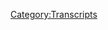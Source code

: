 {{Transcript
    | title         = [[188: August 1, 2018]]
    | caption       = [https://knowledgefight.libsyn.com/knowledge-fight-august-1-2018 Listen to this episode on Libsyn]
    | episodeNumber = [[188: August 1, 2018|188]]
    | length        = 02:52:48
}}

{{MessageBox
    | header     = Warning: Bot Generated Content
    | text       = This transcript was automatically generated by transcription software and likely contains many mistakes and misattributions. Please check the audio for definitive quotes, attribution, and context.
    | image      = N3yvass4myg91.webp
    | imagewidth = 50px
    | id         = warning
}}

{{TranscriptBlock
    | name      = Unknown Speaker
    | timestamp = 00:00:00.000
    | text      = Andy in Kansas, you're on the air, thanks for holding.
}}

{{TranscriptBlock
    | name      = Unknown Speaker
    | timestamp = 00:00:04.559
    | text      = Hello Alex, I'm a first time caller, I'm a huge fan, I love your work.
}}

{{TranscriptBlock
    | name      = Unknown Speaker
    | timestamp = 00:00:09.679
    | text      = I love you. Hey everybody, welcome back to Knowledge Fight, I'm Dan. I'm Jarden. We're a couple dudes that like to sit around, drink novelty beverages, and on this case, celebrate National IPA Day, and talk about Alex Jones.
}}

{{TranscriptBlock
    | name      = Unknown Speaker
    | timestamp = 00:00:19.679
    | text      = Indeed, we are celebrating National IPA Day. I don't know if it's actually that, I just saw a sponsored post on Twitter. Sure. Whatever.
}}

{{TranscriptBlock
    | name      = Unknown Speaker
    | timestamp = 00:00:26.719
    | text      = It's a made up bullshit thing, but fine, we'll drink, every day is National IPA Day if you're an alcoholic like me. Fair enough. So there you go. Fair enough.
}}

{{TranscriptBlock
    | name      = Unknown Speaker
    | timestamp = 00:00:34.960
    | text      = Uh, what are we doing? We're doing a show about Alex Jones here, this podcast that we do. Oh shit, when did we start doing that? About two years ago.
}}

{{TranscriptBlock
    | name      = Unknown Speaker
    | timestamp = 00:00:43.759
    | text      = Too long, we've been doing this dumb, dumb show. Ah, yeah, yeah, yeah, yeah. So, I mean, frankly, since I've completely blanked out, what is this show about and why am I here?
}}

{{TranscriptBlock
    | name      = Unknown Speaker
    | timestamp = 00:00:53.759
    | text      = You're here because you are a knowledgeable man, because you startle easily. That is a very good point. You are the audience surrogate if our audience is very angry about climate change, that's why you're here.
}}

{{TranscriptBlock
    | name      = Unknown Speaker
    | timestamp = 00:01:13.760
    | text      = I'm here because I spend way too much time looking into and researching and just swimming in the pond that is conservative propaganda and con men.
}}

{{TranscriptBlock
    | name      = Unknown Speaker
    | timestamp = 00:01:24.879
    | text      = That sounds like a really interesting show. It has its moments. The reviews are in though, no one wants to review it because it's too long. I assume, that's why. Probably.
}}

{{TranscriptBlock
    | name      = Unknown Speaker
    | timestamp = 00:01:35.840
    | text      = Anyway, today, Jordan, we have an interesting show. I'm going to be straight up at the jump. Straight up? Now tell me. Like I'm Paula Abdul and you're MC Scat Cat. Do you really want to love me forever?
}}

{{TranscriptBlock
    | name      = Unknown Speaker
    | timestamp = 00:01:47.840
    | text      = Oh, I'm going to be straight up and say, I think that our episode is going to be okay, but hopefully good. But I am not into this episode that I listened to today. I am not into it. I did not enjoy it.
}}

{{TranscriptBlock
    | name      = Unknown Speaker
    | timestamp = 00:02:07.840
    | text      = I love so many late night shows that they always start out with, hey guys, we got a great show for you tonight. Here's who we got coming up. I want you to, you would run it and just be like, dude, these people are mediocre. This is going to be an okay show.
}}

{{TranscriptBlock
    | name      = Unknown Speaker
    | timestamp = 00:02:21.840
    | text      = I'd be Colbert coming out. I think we're going to be all right tonight. I think it's going to go okay.
}}

{{TranscriptBlock
    | name      = Unknown Speaker
    | timestamp = 00:02:27.840
    | text      = We have a lot of people that you're really not that excited about. We have Bill Paxton.
}}

{{TranscriptBlock
    | name      = Unknown Speaker
    | timestamp = 00:02:31.840
    | text      = Everybody likes Bill Paxton. Nice transition. And somebody who we're all excited about.
}}

{{TranscriptBlock
    | name      = Unknown Speaker
    | timestamp = 00:02:41.840
    | text      = Double transition. Shout out to a new donor. This is very exciting because I think this gentleman is also from Sweden based on the fact that his last name includes one of those O's with a dash through it.
}}

{{TranscriptBlock
    | name      = Unknown Speaker
    | timestamp = 00:02:54.840
    | text      = Ooh, you can't be having those. I'm going to guess, but also that could be any number of languages that aren't necessarily American English.
}}

{{TranscriptBlock
    | name      = Unknown Speaker
    | timestamp = 00:03:02.840
    | text      = But very excited also because he sent me a message that included, you don't need to respond to this, which always gets me very excited.
}}

{{TranscriptBlock
    | name      = Unknown Speaker
    | timestamp = 00:03:11.840
    | text      = If you want Dan to respond, just let him know that there's no pressure. That could help things. There's no pressure.
}}

{{TranscriptBlock
    | name      = Unknown Speaker
    | timestamp = 00:03:18.840
    | text      = We appreciate everything very, very much. Thanks for supporting the show and becoming a policy wonk. Thank you so much, Christian.
}}

{{TranscriptBlock
    | name      = Unknown Speaker
    | timestamp = 00:03:24.840
    | text      = I'm a policy wonk.
}}

{{TranscriptBlock
    | name      = Unknown Speaker
    | timestamp = 00:03:26.840
    | text      = Thank you.
}}

{{TranscriptBlock
    | name      = Unknown Speaker
    | timestamp = 00:03:27.840
    | text      = Thank you very much, Christian.
}}

{{TranscriptBlock
    | name      = Unknown Speaker
    | timestamp = 00:03:28.840
    | text      = We appreciate it. And if you'd like to support the show, you can go to our website and click the button that says support the show. That would be appreciated.
}}

{{TranscriptBlock
    | name      = Unknown Speaker
    | timestamp = 00:03:34.840
    | text      = Also, some people have been asking about ways that they can donate, not on a monthly basis.
}}

{{TranscriptBlock
    | name      = Unknown Speaker
    | timestamp = 00:03:38.840
    | text      = And I understand that's something that people would maybe appeal to some folks.
}}

{{TranscriptBlock
    | name      = Unknown Speaker
    | timestamp = 00:03:42.840
    | text      = For sure.
}}

{{TranscriptBlock
    | name      = Unknown Speaker
    | timestamp = 00:03:43.840
    | text      = Recurring payments is kind of a pain in the ass, you know, with like...
}}

{{TranscriptBlock
    | name      = Unknown Speaker
    | timestamp = 00:03:46.840
    | text      = It's not, but it's a commitment. It is something that maybe you forgot was going to be on your bank statement.
}}

{{TranscriptBlock
    | name      = Unknown Speaker
    | timestamp = 00:03:51.840
    | text      = And if you're like us, if you forget something's going to be on your bank statement, sometimes you're going to get an overdraft fee.
}}

{{TranscriptBlock
    | name      = Unknown Speaker
    | timestamp = 00:03:56.840
    | text      = Sometimes it can be trouble. And if you are in that camp there, we do have a PayPal you can send a donation to.
}}

{{TranscriptBlock
    | name      = Unknown Speaker
    | timestamp = 00:04:02.840
    | text      = And if you are interested in doing that, please just send us a message or I posted it in our Facebook group.
}}

{{TranscriptBlock
    | name      = Unknown Speaker
    | timestamp = 00:04:07.840
    | text      = Go home and tell your mother you're brilliant. I don't want to put it on the show because it's my, like, private email.
}}

{{TranscriptBlock
    | name      = Unknown Speaker
    | timestamp = 00:04:13.840
    | text      = So anyway, Jordan, today we're going to be going over the August 1st, 2018 episode of the Alex Jones Show.
}}

{{TranscriptBlock
    | name      = Unknown Speaker
    | timestamp = 00:04:21.839
    | text      = Wait, that's in reality.
}}

{{TranscriptBlock
    | name      = Unknown Speaker
    | timestamp = 00:04:23.839
    | text      = Yeah, it's in present day.
}}

{{TranscriptBlock
    | name      = Unknown Speaker
    | timestamp = 00:04:24.839
    | text      = That's not good.
}}

{{TranscriptBlock
    | name      = Unknown Speaker
    | timestamp = 00:04:25.839
    | text      = Well, I feel like we owe it to the world because Alex is, he's going to court this week.
}}

{{TranscriptBlock
    | name      = Unknown Speaker
    | timestamp = 00:04:30.839
    | text      = He's, from what I've heard, he's melting down. A lot of people talking. A lot of people talking.
}}

{{TranscriptBlock
    | name      = Unknown Speaker
    | timestamp = 00:04:35.839
    | text      = People talking.
}}

{{TranscriptBlock
    | name      = Unknown Speaker
    | timestamp = 00:04:36.839
    | text      = I don't, I'm not supposed to know anything about it. And people are talking so much that I know that there's, like, he's, oh boy, that family.
}}

{{TranscriptBlock
    | name      = Unknown Speaker
    | timestamp = 00:04:45.839
    | text      = They're going to get him. Or they're not going to get him?
}}

{{TranscriptBlock
    | name      = Unknown Speaker
    | timestamp = 00:04:48.839
    | text      = He's had his trials beginning, or I believe, I think if I understand correctly, earlier this week he had a motion to get this thing out of court.
}}

{{TranscriptBlock
    | name      = Unknown Speaker
    | timestamp = 00:04:58.839
    | text      = Dismissed.
}}

{{TranscriptBlock
    | name      = Unknown Speaker
    | timestamp = 00:04:59.839
    | text      = Yeah, a motion to dismiss a hearing that I don't think is going to work out.
}}

{{TranscriptBlock
    | name      = Unknown Speaker
    | timestamp = 00:05:04.839
    | text      = The lawyers, I've read a bunch of articles about this, and from what I can tell, the lawyers' arguments seem to boil down to, like, do you remember when he was last on trial?
}}

{{TranscriptBlock
    | name      = Unknown Speaker
    | timestamp = 00:05:20.839
    | text      = It's great that we're talking about a guy where...
}}

{{TranscriptBlock
    | name      = Unknown Speaker
    | timestamp = 00:05:22.839
    | text      = Last trial on Alex Jones.
}}

{{TranscriptBlock
    | name      = Unknown Speaker
    | timestamp = 00:05:24.839
    | text      = The last time he had to present himself as a performance artist in order to have his on-air rants not be admissible in court...
}}

{{TranscriptBlock
    | name      = Unknown Speaker
    | timestamp = 00:05:33.839
    | text      = Right.
}}

{{TranscriptBlock
    | name      = Unknown Speaker
    | timestamp = 00:05:34.839
    | text      = ...in his child custody case.
}}

{{TranscriptBlock
    | name      = Unknown Speaker
    | timestamp = 00:05:35.839
    | text      = I'm just a joker. Nobody would believe me.
}}

{{TranscriptBlock
    | name      = Unknown Speaker
    | timestamp = 00:05:37.839
    | text      = Right, and it's important for his lawyers to draw that line, because if he's not playing a character and that really is him on-air, then it's relevant to how he acts off-air.
}}

{{TranscriptBlock
    | name      = Unknown Speaker
    | timestamp = 00:05:45.839
    | text      = Right.
}}

{{TranscriptBlock
    | name      = Unknown Speaker
    | timestamp = 00:05:46.839
    | text      = And so he had to walk that really fine line of, like, I'm performing, but I also really mean this.
}}

{{TranscriptBlock
    | name      = Unknown Speaker
    | timestamp = 00:05:50.839
    | text      = I'm also real, but I'm doing this in a way so that I, but I also believe it, but yeah.
}}

{{TranscriptBlock
    | name      = Unknown Speaker
    | timestamp = 00:05:55.839
    | text      = He has to walk that incredibly fine line in order to not alienate his audience, but at the same time not put him in the hopper where his videos can be played in court.
}}

{{TranscriptBlock
    | name      = Unknown Speaker
    | timestamp = 00:06:03.839
    | text      = Right.
}}

{{TranscriptBlock
    | name      = Unknown Speaker
    | timestamp = 00:06:04.839
    | text      = So now...
}}

{{TranscriptBlock
    | name      = Unknown Speaker
    | timestamp = 00:06:05.839
    | text      = Because that would not go well for a jury.
}}

{{TranscriptBlock
    | name      = Unknown Speaker
    | timestamp = 00:06:06.839
    | text      = That would be tough.
}}

{{TranscriptBlock
    | name      = Unknown Speaker
    | timestamp = 00:06:07.839
    | text      = Yeah.
}}

{{TranscriptBlock
    | name      = Unknown Speaker
    | timestamp = 00:06:08.839
    | text      = So now the new struggle and the new line that he's having to walk, or his lawyers are, is really interesting to me, and it is a thing where he has to still act like he knows things for his audience's sake.
}}

{{TranscriptBlock
    | name      = Unknown Speaker
    | timestamp = 00:06:20.839
    | text      = Right.
}}

{{TranscriptBlock
    | name      = Unknown Speaker
    | timestamp = 00:06:21.839
    | text      = And at the same time, his lawyers have to argue that no reasonable person would believe that he's telling the truth.
}}

{{TranscriptBlock
    | name      = Unknown Speaker
    | timestamp = 00:06:26.839
    | text      = All right.
}}

{{TranscriptBlock
    | name      = Unknown Speaker
    | timestamp = 00:06:27.839
    | text      = Well, then you do want him to play his videos in court.
}}

{{TranscriptBlock
    | name      = Unknown Speaker
    | timestamp = 00:06:30.839
    | text      = Yeah, that would help their case.
}}

{{TranscriptBlock
    | name      = Unknown Speaker
    | timestamp = 00:06:31.839
    | text      = Yeah, that would help their case immensely.
}}

{{TranscriptBlock
    | name      = Unknown Speaker
    | timestamp = 00:06:32.839
    | text      = The screaming nonsense.
}}

{{TranscriptBlock
    | name      = Unknown Speaker
    | timestamp = 00:06:33.839
    | text      = Yeah.
}}

{{TranscriptBlock
    | name      = Unknown Speaker
    | timestamp = 00:06:34.839
    | text      = Like, no, well, this isn't true.
}}

{{TranscriptBlock
    | name      = Unknown Speaker
    | timestamp = 00:06:35.839
    | text      = His lawyers debunk him in court.
}}

{{TranscriptBlock
    | name      = Unknown Speaker
    | timestamp = 00:06:36.839
    | text      = Yeah, exactly.
}}

{{TranscriptBlock
    | name      = Unknown Speaker
    | timestamp = 00:06:37.839
    | text      = And one of the issues with that is that one of the main parts of the Sandy Hook family's argument and their claim is that he's put them at risk because of things like that lady who was threatening him.
}}

{{TranscriptBlock
    | name      = Unknown Speaker
    | timestamp = 00:06:50.839
    | text      = Who was threatening Pausner, Mr. Pausner.
}}

{{TranscriptBlock
    | name      = Unknown Speaker
    | timestamp = 00:06:53.839
    | text      = Yes.
}}

{{TranscriptBlock
    | name      = Unknown Speaker
    | timestamp = 00:06:54.839
    | text      = Because she watched Infowars and believed him to be a crisis actor.
}}

{{TranscriptBlock
    | name      = Unknown Speaker
    | timestamp = 00:06:57.839
    | text      = Right, right, right, right.
}}

{{TranscriptBlock
    | name      = Unknown Speaker
    | timestamp = 00:06:58.839
    | text      = And so in order to get them off the hook for influencing her, they have to paint her as the crazy one.
}}

{{TranscriptBlock
    | name      = Unknown Speaker
    | timestamp = 00:07:04.839
    | text      = Right.
}}

{{TranscriptBlock
    | name      = Unknown Speaker
    | timestamp = 00:07:05.839
    | text      = She's crazy because she believed this.
}}

{{TranscriptBlock
    | name      = Unknown Speaker
    | timestamp = 00:07:07.839
    | text      = Right.
}}

{{TranscriptBlock
    | name      = Unknown Speaker
    | timestamp = 00:07:08.839
    | text      = But if you make that argument full-throatedly, then you're leaving it so like, oh, no one should believe anything he says.
}}

{{TranscriptBlock
    | name      = Unknown Speaker
    | timestamp = 00:07:15.839
    | text      = Yeah.
}}

{{TranscriptBlock
    | name      = Unknown Speaker
    | timestamp = 00:07:16.839
    | text      = So he has to walk this really fine line.
}}

{{TranscriptBlock
    | name      = Unknown Speaker
    | timestamp = 00:07:17.839
    | text      = And I think that's fascinating because what all of these cases, I don't think this is intentional, but it's going to build up a body of like weird lines he's had to walk in court.
}}

{{TranscriptBlock
    | name      = Unknown Speaker
    | timestamp = 00:07:28.839
    | text      = So we already know that he has to walk the line of performance and reality.
}}

{{TranscriptBlock
    | name      = Unknown Speaker
    | timestamp = 00:07:31.839
    | text      = Yes.
}}

{{TranscriptBlock
    | name      = Unknown Speaker
    | timestamp = 00:07:32.839
    | text      = Now he's having to walk the line of, you shouldn't believe me.
}}

{{TranscriptBlock
    | name      = Unknown Speaker
    | timestamp = 00:07:34.839
    | text      = Why do you believe me?
}}

{{TranscriptBlock
    | name      = Unknown Speaker
    | timestamp = 00:07:35.839
    | text      = But you should believe me.
}}

{{TranscriptBlock
    | name      = Unknown Speaker
    | timestamp = 00:07:36.839
    | text      = You should totally believe me.
}}

{{TranscriptBlock
    | name      = Unknown Speaker
    | timestamp = 00:07:37.839
    | text      = Yeah, yeah, yeah.
}}

{{TranscriptBlock
    | name      = Unknown Speaker
    | timestamp = 00:07:38.839
    | text      = And the other case that's pending, and I believe this one also had a hearing at some point this week, I can't remember the guy's name, but it's the guy who was misidentified as the Parkland shooter.
}}

{{TranscriptBlock
    | name      = Unknown Speaker
    | timestamp = 00:07:49.839
    | text      = Alex Jones and Kit Daniels, one of Alex's reporters, are being sued because they misrepresented this guy as the shooter because he had like an Antifa shirt on.
}}

{{TranscriptBlock
    | name      = Unknown Speaker
    | timestamp = 00:08:00.839
    | text      = Of course, of course.
}}

{{TranscriptBlock
    | name      = Unknown Speaker
    | timestamp = 00:08:01.839
    | text      = Or like a communism shirt on.
}}

{{TranscriptBlock
    | name      = Unknown Speaker
    | timestamp = 00:08:02.839
    | text      = And so they used that to try and conflate this guy with the actual Nicholas Cruz, the shooter.
}}

{{TranscriptBlock
    | name      = Unknown Speaker
    | timestamp = 00:08:08.839
    | text      = And the due diligence that any journalistic outfit would have done is reverse image search this and find out it's not the same guy, never report this.
}}

{{TranscriptBlock
    | name      = Unknown Speaker
    | timestamp = 00:08:17.839
    | text      = And Alex, an Infowars argument is like, well, we accurately reported on something that was posted on 4chan, which is not journalistic due diligence.
}}

{{TranscriptBlock
    | name      = Unknown Speaker
    | timestamp = 00:08:27.839
    | text      = Which, however, means that they are the ones who are at fault.
}}

{{TranscriptBlock
    | name      = Unknown Speaker
    | timestamp = 00:08:31.839
    | text      = And in fact, we were not reporting on the Parkland shooter, we were reporting on the reporting done by 4chan.
}}

{{TranscriptBlock
    | name      = Unknown Speaker
    | timestamp = 00:08:38.840
    | text      = Which opens up another really troubling possibility that was in one of the articles I was reading.
}}

{{TranscriptBlock
    | name      = Unknown Speaker
    | timestamp = 00:08:44.840
    | text      = I think it's a really good point.
}}

{{TranscriptBlock
    | name      = Unknown Speaker
    | timestamp = 00:08:45.840
    | text      = And if that's acceptable, then any Infowars reporter could anonymously post something on 4chan and then report it as if it's news.
}}

{{TranscriptBlock
    | name      = Unknown Speaker
    | timestamp = 00:08:53.840
    | text      = There is a self-creating mechanism you've established here if you allow that sort of thing.
}}

{{TranscriptBlock
    | name      = Unknown Speaker
    | timestamp = 00:08:59.840
    | text      = Yeah.
}}

{{TranscriptBlock
    | name      = Unknown Speaker
    | timestamp = 00:09:00.840
    | text      = So I assume it will be allowed.
}}

{{TranscriptBlock
    | name      = Unknown Speaker
    | timestamp = 00:09:01.840
    | text      = Probably.
}}

{{TranscriptBlock
    | name      = Unknown Speaker
    | timestamp = 00:09:02.840
    | text      = So the reason I bring up that case is the line he's going to have to walk there is like, am I really a journalist at all?
}}

{{TranscriptBlock
    | name      = Unknown Speaker
    | timestamp = 00:09:08.840
    | text      = Do I have the protections of journalism or am I just a dickhole yelling?
}}

{{TranscriptBlock
    | name      = Unknown Speaker
    | timestamp = 00:09:13.840
    | text      = Is there any reason for me to have to follow basic standards of what journalists adhere to?
}}

{{TranscriptBlock
    | name      = Unknown Speaker
    | timestamp = 00:09:22.840
    | text      = And I think that that's going to be the next hurdle that he's going to have to jump over with his lawyers.
}}

{{TranscriptBlock
    | name      = Unknown Speaker
    | timestamp = 00:09:29.840
    | text      = I don't know.
}}

{{TranscriptBlock
    | name      = Unknown Speaker
    | timestamp = 00:09:30.840
    | text      = I don't know how it's going to work out.
}}

{{TranscriptBlock
    | name      = Unknown Speaker
    | timestamp = 00:09:31.840
    | text      = Here's my quick and dirty...
}}

{{TranscriptBlock
    | name      = Unknown Speaker
    | timestamp = 00:09:33.840
    | text      = This is the reason why we're doing a modern episode is because we can't be in Alex Jones' podcast and not sort of dive into this a little bit.
}}

{{TranscriptBlock
    | name      = Unknown Speaker
    | timestamp = 00:09:40.840
    | text      = Yeah, of course.
}}

{{TranscriptBlock
    | name      = Unknown Speaker
    | timestamp = 00:09:41.840
    | text      = So, I'm sorry, go ahead.
}}

{{TranscriptBlock
    | name      = Unknown Speaker
    | timestamp = 00:09:42.840
    | text      = Here's my short analysis of this.
}}

{{TranscriptBlock
    | name      = Unknown Speaker
    | timestamp = 00:09:44.840
    | text      = One, no, no reasonable person would believe what he's saying.
}}

{{TranscriptBlock
    | name      = Unknown Speaker
    | timestamp = 00:09:48.840
    | text      = Right.
}}

{{TranscriptBlock
    | name      = Unknown Speaker
    | timestamp = 00:09:49.840
    | text      = Which protects him from the consequences of saying that no reasonable person would believe what he's saying.
}}

{{TranscriptBlock
    | name      = Unknown Speaker
    | timestamp = 00:09:54.840
    | text      = Because the people who believe what he's saying are unreasonable and therefore are going to make any excuse to continue believing what he's saying.
}}

{{TranscriptBlock
    | name      = Unknown Speaker
    | timestamp = 00:10:01.840
    | text      = It's kind of an ouroboros.
}}

{{TranscriptBlock
    | name      = Unknown Speaker
    | timestamp = 00:10:02.840
    | text      = So, you know, no reasonable person would believe this.
}}

{{TranscriptBlock
    | name      = Unknown Speaker
    | timestamp = 00:10:05.840
    | text      = And that's because the truth is unreasonable.
}}

{{TranscriptBlock
    | name      = Unknown Speaker
    | timestamp = 00:10:08.840
    | text      = Right.
}}

{{TranscriptBlock
    | name      = Unknown Speaker
    | timestamp = 00:10:09.840
    | text      = And there you go.
}}

{{TranscriptBlock
    | name      = Unknown Speaker
    | timestamp = 00:10:10.840
    | text      = Done.
}}

{{TranscriptBlock
    | name      = Unknown Speaker
    | timestamp = 00:10:11.840
    | text      = Solved.
}}

{{TranscriptBlock
    | name      = Unknown Speaker
    | timestamp = 00:10:12.840
    | text      = Yeah.
}}

{{TranscriptBlock
    | name      = Unknown Speaker
    | timestamp = 00:10:13.840
    | text      = And in the same way that he had to give an apology to Hamdi Ulukaya and James Elephantes, he had to post these videos of him apologizing and being like,
}}

{{TranscriptBlock
    | name      = Unknown Speaker
    | timestamp = 00:10:19.840
    | text      = I never meant to imply they did all the things I said they did.
}}

{{TranscriptBlock
    | name      = Unknown Speaker
    | timestamp = 00:10:24.840
    | text      = Right.
}}

{{TranscriptBlock
    | name      = Unknown Speaker
    | timestamp = 00:10:25.840
    | text      = And then all of his listeners are like, oh, yeah, he just had to do that because they were going to get it.
}}

{{TranscriptBlock
    | name      = Unknown Speaker
    | timestamp = 00:10:28.840
    | text      = And he's going to have to do this.
}}

{{TranscriptBlock
    | name      = Unknown Speaker
    | timestamp = 00:10:29.840
    | text      = Right.
}}

{{TranscriptBlock
    | name      = Unknown Speaker
    | timestamp = 00:10:30.840
    | text      = Yep.
}}

{{TranscriptBlock
    | name      = Unknown Speaker
    | timestamp = 00:10:31.840
    | text      = So, at the end of the day, I hope that the people who were wronged by him in some way get what they're looking for out of these cases.
}}

{{TranscriptBlock
    | name      = Unknown Speaker
    | timestamp = 00:10:36.840
    | text      = But I don't think at the end of the...
}}

{{TranscriptBlock
    | name      = Unknown Speaker
    | timestamp = 00:10:38.840
    | text      = I really don't see how this is going to really negatively affect him with the people who are already on board.
}}

{{TranscriptBlock
    | name      = Unknown Speaker
    | timestamp = 00:10:43.840
    | text      = Right.
}}

{{TranscriptBlock
    | name      = Unknown Speaker
    | timestamp = 00:10:44.840
    | text      = Because what you said, they're unreasonable.
}}

{{TranscriptBlock
    | name      = Unknown Speaker
    | timestamp = 00:10:45.840
    | text      = Exactly.
}}

{{TranscriptBlock
    | name      = Unknown Speaker
    | timestamp = 00:10:46.840
    | text      = So, who knows?
}}

{{TranscriptBlock
    | name      = Unknown Speaker
    | timestamp = 00:10:47.840
    | text      = Oh, man.
}}

{{TranscriptBlock
    | name      = Unknown Speaker
    | timestamp = 00:10:48.840
    | text      = I hope for the...
}}

{{TranscriptBlock
    | name      = Unknown Speaker
    | timestamp = 00:10:49.840
    | text      = What if the prosecution just called a bunch of Alex Jones listeners as witnesses and just started asking them questions?
}}

{{TranscriptBlock
    | name      = Unknown Speaker
    | timestamp = 00:10:55.840
    | text      = Oh, man.
}}

{{TranscriptBlock
    | name      = Unknown Speaker
    | timestamp = 00:10:56.840
    | text      = Man, that would convince anybody that no reasonable person would listen to Alex Jones.
}}

{{TranscriptBlock
    | name      = Unknown Speaker
    | timestamp = 00:11:00.840
    | text      = Yeah.
}}

{{TranscriptBlock
    | name      = Unknown Speaker
    | timestamp = 00:11:01.840
    | text      = But then if you...
}}

{{TranscriptBlock
    | name      = Unknown Speaker
    | timestamp = 00:11:02.840
    | text      = I don't know what that means.
}}

{{TranscriptBlock
    | name      = Unknown Speaker
    | timestamp = 00:11:03.840
    | text      = God damn it.
}}

{{TranscriptBlock
    | name      = Unknown Speaker
    | timestamp = 00:11:04.840
    | text      = Why am I running the defense for Alex?
}}

{{TranscriptBlock
    | name      = Unknown Speaker
    | timestamp = 00:11:06.840
    | text      = But I don't know what that means.
}}

{{TranscriptBlock
    | name      = Unknown Speaker
    | timestamp = 00:11:07.840
    | text      = Like, if you establish in court that he doesn't have any responsibility because no reasonable person would believe him, then where does that leave you?
}}

{{TranscriptBlock
    | name      = Unknown Speaker
    | timestamp = 00:11:15.840
    | text      = That leaves him free to say anything he wants at that point.
}}

{{TranscriptBlock
    | name      = Unknown Speaker
    | timestamp = 00:11:18.840
    | text      = That's not good.
}}

{{TranscriptBlock
    | name      = Unknown Speaker
    | timestamp = 00:11:19.840
    | text      = Yep.
}}

{{TranscriptBlock
    | name      = Unknown Speaker
    | timestamp = 00:11:20.840
    | text      = I don't know.
}}

{{TranscriptBlock
    | name      = Unknown Speaker
    | timestamp = 00:11:21.840
    | text      = I don't know how it's going to play out, but...
}}

{{TranscriptBlock
    | name      = Unknown Speaker
    | timestamp = 00:11:23.840
    | text      = I don't know.
}}

{{TranscriptBlock
    | name      = Unknown Speaker
    | timestamp = 00:11:24.840
    | text      = The Seth Rich case that was just defeated against them kind of gives me kind of like a clearer idea of where this is going to go.
}}

{{TranscriptBlock
    | name      = Unknown Speaker
    | timestamp = 00:11:35.840
    | text      = It's not great.
}}

{{TranscriptBlock
    | name      = Unknown Speaker
    | timestamp = 00:11:36.840
    | text      = Everybody's like, yeah, we agree.
}}

{{TranscriptBlock
    | name      = Unknown Speaker
    | timestamp = 00:11:37.840
    | text      = They fucked you over, but surprise, nothing that the justices can do for you.
}}

{{TranscriptBlock
    | name      = Unknown Speaker
    | timestamp = 00:11:42.840
    | text      = Right.
}}

{{TranscriptBlock
    | name      = Unknown Speaker
    | timestamp = 00:11:43.840
    | text      = The justice system is inherently incapable of addressing unjust situations.
}}

{{TranscriptBlock
    | name      = Unknown Speaker
    | timestamp = 00:11:49.840
    | text      = And that's the real nightmare is Alex Jones goes to court against Sandy Hook families and somehow isn't in the wrong.
}}

{{TranscriptBlock
    | name      = Unknown Speaker
    | timestamp = 00:11:56.840
    | text      = You never want to open up that possibility as like, this is a potential outcome of this.
}}

{{TranscriptBlock
    | name      = Unknown Speaker
    | timestamp = 00:12:01.840
    | text      = Right.
}}

{{TranscriptBlock
    | name      = Unknown Speaker
    | timestamp = 00:12:02.840
    | text      = Because then he has years and years of, haha, I beat the Sandy Hook families in court.
}}

{{TranscriptBlock
    | name      = Unknown Speaker
    | timestamp = 00:12:07.840
    | text      = Right.
}}

{{TranscriptBlock
    | name      = Unknown Speaker
    | timestamp = 00:12:08.840
    | text      = It's not a good brag.
}}

{{TranscriptBlock
    | name      = Unknown Speaker
    | timestamp = 00:12:10.840
    | text      = So what we're going for in our show is if we were ever to be sued, our defense lawyers would say no unreasonable person would listen to these people.
}}

{{TranscriptBlock
    | name      = Unknown Speaker
    | timestamp = 00:12:20.840
    | text      = Then we're screwed.
}}

{{TranscriptBlock
    | name      = Unknown Speaker
    | timestamp = 00:12:21.840
    | text      = No, no, no.
}}

{{TranscriptBlock
    | name      = Unknown Speaker
    | timestamp = 00:12:22.840
    | text      = That's the trick.
}}

{{TranscriptBlock
    | name      = Unknown Speaker
    | timestamp = 00:12:23.840
    | text      = That way I can continue to call for violence.
}}

{{TranscriptBlock
    | name      = Unknown Speaker
    | timestamp = 00:12:26.840
    | text      = However, because our show is so inherently reasonable, they would all reject it.
}}

{{TranscriptBlock
    | name      = Unknown Speaker
    | timestamp = 00:12:32.840
    | text      = Yeah.
}}

{{TranscriptBlock
    | name      = Unknown Speaker
    | timestamp = 00:12:33.840
    | text      = All of our listeners know full well that I'm not going to actually wish violence on somebody.
}}

{{TranscriptBlock
    | name      = Unknown Speaker
    | timestamp = 00:12:38.840
    | text      = So we're a listener to perhaps say murder Jeff Bezos in his home and pee in his throat.
}}

{{TranscriptBlock
    | name      = Unknown Speaker
    | timestamp = 00:12:44.840
    | text      = Then they would say, you know, nothing.
}}

{{TranscriptBlock
    | name      = Unknown Speaker
    | timestamp = 00:12:47.840
    | text      = They would be like, look, look at how reasonable our listeners are.
}}

{{TranscriptBlock
    | name      = Unknown Speaker
    | timestamp = 00:12:50.840
    | text      = Even as even as Alex Jonesy in parody.
}}

{{TranscriptBlock
    | name      = Unknown Speaker
    | timestamp = 00:12:52.840
    | text      = I don't like this.
}}

{{TranscriptBlock
    | name      = Unknown Speaker
    | timestamp = 00:12:53.840
    | text      = So today, Jordan, I said August 1st, 2018.
}}

{{TranscriptBlock
    | name      = Unknown Speaker
    | timestamp = 00:12:57.840
    | text      = Here is an out of context drop.
}}

{{TranscriptBlock
    | name      = Unknown Speaker
    | timestamp = 00:12:59.840
    | text      = And Trump is about saying you're powerful, you're beautiful, you're an overcomer, you're amazing.
}}

{{TranscriptBlock
    | name      = Unknown Speaker
    | timestamp = 00:13:04.840
    | text      = That's so Christ like.
}}

{{TranscriptBlock
    | name      = Unknown Speaker
    | timestamp = 00:13:06.840
    | text      = I mean, my gut, my gut goes Trump, Trump.
}}

{{TranscriptBlock
    | name      = Unknown Speaker
    | timestamp = 00:13:11.840
    | text      = Trump is Christ like.
}}

{{TranscriptBlock
    | name      = Unknown Speaker
    | timestamp = 00:13:13.840
    | text      = That's excessive.
}}

{{TranscriptBlock
    | name      = Unknown Speaker
    | timestamp = 00:13:14.840
    | text      = I think it's more like he needs to eat better.
}}

{{TranscriptBlock
    | name      = Unknown Speaker
    | timestamp = 00:13:16.840
    | text      = Yeah.
}}

{{TranscriptBlock
    | name      = Unknown Speaker
    | timestamp = 00:13:17.840
    | text      = Oh yeah.
}}

{{TranscriptBlock
    | name      = Unknown Speaker
    | timestamp = 00:13:18.840
    | text      = Trump.
}}

{{TranscriptBlock
    | name      = Unknown Speaker
    | timestamp = 00:13:19.840
    | text      = Yeah.
}}

{{TranscriptBlock
    | name      = Unknown Speaker
    | timestamp = 00:13:20.840
    | text      = Yeah.
}}

{{TranscriptBlock
    | name      = Unknown Speaker
    | timestamp = 00:13:21.840
    | text      = Even if it's even if it's saying another word, just going, oh, then no, you got to try.
}}

{{TranscriptBlock
    | name      = Unknown Speaker
    | timestamp = 00:13:24.840
    | text      = Try fiber.
}}

{{TranscriptBlock
    | name      = Unknown Speaker
    | timestamp = 00:13:25.840
    | text      = Try fiber.
}}

{{TranscriptBlock
    | name      = Unknown Speaker
    | timestamp = 00:13:26.840
    | text      = Unless you're like Jay Sherman from the critic.
}}

{{TranscriptBlock
    | name      = Unknown Speaker
    | timestamp = 00:13:30.840
    | text      = Is it peas?
}}

{{TranscriptBlock
    | name      = Unknown Speaker
    | timestamp = 00:13:32.840
    | text      = I don't care.
}}

{{TranscriptBlock
    | name      = Unknown Speaker
    | timestamp = 00:13:34.840
    | text      = I love that show.
}}

{{TranscriptBlock
    | name      = Unknown Speaker
    | timestamp = 00:13:35.840
    | text      = So much.
}}

{{TranscriptBlock
    | name      = Unknown Speaker
    | timestamp = 00:13:36.840
    | text      = It's a great show.
}}

{{TranscriptBlock
    | name      = Unknown Speaker
    | timestamp = 00:13:37.840
    | text      = Unlike us, I will eat your soul.
}}

{{TranscriptBlock
    | name      = Unknown Speaker
    | timestamp = 00:13:39.840
    | text      = It is a great show.
}}

{{TranscriptBlock
    | name      = Unknown Speaker
    | timestamp = 00:13:40.840
    | text      = Unlike Alex Jones on August 1st.
}}

{{TranscriptBlock
    | name      = Unknown Speaker
    | timestamp = 00:13:44.840
    | text      = This is rough.
}}

{{TranscriptBlock
    | name      = Unknown Speaker
    | timestamp = 00:13:46.840
    | text      = So the first clip we're going to play here right at the beginning of the Alex's episode.
}}

{{TranscriptBlock
    | name      = Unknown Speaker
    | timestamp = 00:13:50.840
    | text      = He's complaining about how even Fox News is loving him.
}}

{{TranscriptBlock
    | name      = Unknown Speaker
    | timestamp = 00:13:54.840
    | text      = And that's a concerted effort that obviously it's a character assassination job.
}}

{{TranscriptBlock
    | name      = Unknown Speaker
    | timestamp = 00:14:00.840
    | text      = And we'll see where he goes from there.
}}

{{TranscriptBlock
    | name      = Unknown Speaker
    | timestamp = 00:14:02.840
    | text      = One of their morning shows viciously lie about me for 10 minutes this morning.
}}

{{TranscriptBlock
    | name      = Unknown Speaker
    | timestamp = 00:14:08.840
    | text      = America's newsroom trying to outdo MSNBC.
}}

{{TranscriptBlock
    | name      = Unknown Speaker
    | timestamp = 00:14:12.840
    | text      = I guess the young ladies on the program.
}}

{{TranscriptBlock
    | name      = Unknown Speaker
    | timestamp = 00:14:16.840
    | text      = We've got the clip.
}}

{{TranscriptBlock
    | name      = Unknown Speaker
    | timestamp = 00:14:18.840
    | text      = We may play it later.
}}

{{TranscriptBlock
    | name      = Unknown Speaker
    | timestamp = 00:14:21.840
    | text      = Are just absolutely living on their own planet.
}}

{{TranscriptBlock
    | name      = Unknown Speaker
    | timestamp = 00:14:24.840
    | text      = And of course, they'll never actually show what I've said.
}}

{{TranscriptBlock
    | name      = Unknown Speaker
    | timestamp = 00:14:29.840
    | text      = They'll actually never show what I'm doing.
}}

{{TranscriptBlock
    | name      = Unknown Speaker
    | timestamp = 00:14:32.840
    | text      = What I'm doing.
}}

{{TranscriptBlock
    | name      = Unknown Speaker
    | timestamp = 00:14:34.840
    | text      = They just sit there and regurgitate the same anti-free speech, anti-gun garbage.
}}

{{TranscriptBlock
    | name      = Unknown Speaker
    | timestamp = 00:14:41.840
    | text      = What garbage?
}}

{{TranscriptBlock
    | name      = Unknown Speaker
    | timestamp = 00:14:42.840
    | text      = No matter how many times I clarify or how many times I apologize to the media misrepresenting
}}

{{TranscriptBlock
    | name      = Unknown Speaker
    | timestamp = 00:14:46.840
    | text      = or how many times I reach out at the families, you see the very people on the news saying
}}

{{TranscriptBlock
    | name      = Unknown Speaker
    | timestamp = 00:14:51.840
    | text      = he won't stop attacking us.
}}

{{TranscriptBlock
    | name      = Unknown Speaker
    | timestamp = 00:14:52.840
    | text      = He won't quit.
}}

{{TranscriptBlock
    | name      = Unknown Speaker
    | timestamp = 00:14:54.840
    | text      = So the issue here is that Alex has in more recent days said that he believes that Sandy
}}

{{TranscriptBlock
    | name      = Unknown Speaker
    | timestamp = 00:15:03.840
    | text      = Hook was real, which is all good and well.
}}

{{TranscriptBlock
    | name      = Unknown Speaker
    | timestamp = 00:15:07.840
    | text      = But what he doesn't do is ever say, I did say it was fake.
}}

{{TranscriptBlock
    | name      = Unknown Speaker
    | timestamp = 00:15:12.840
    | text      = He pretends that he never said that.
}}

{{TranscriptBlock
    | name      = Unknown Speaker
    | timestamp = 00:15:14.840
    | text      = And what people take issue with is the damage that was done because of his actions in the
}}

{{TranscriptBlock
    | name      = Unknown Speaker
    | timestamp = 00:15:19.840
    | text      = past.
}}

{{TranscriptBlock
    | name      = Unknown Speaker
    | timestamp = 00:15:20.840
    | text      = They're not saying, oh, you keep saying it's fake, although he did for a really long time.
}}

{{TranscriptBlock
    | name      = Unknown Speaker
    | timestamp = 00:15:26.840
    | text      = And just because he says no one ever plays clips.
}}

{{TranscriptBlock
    | name      = Unknown Speaker
    | timestamp = 00:15:28.840
    | text      = I wonder if we're going to play the clip again.
}}

{{TranscriptBlock
    | name      = Unknown Speaker
    | timestamp = 00:15:30.840
    | text      = Here's one.
}}

{{TranscriptBlock
    | name      = Unknown Speaker
    | timestamp = 00:15:31.840
    | text      = Also, was Oregon a false flag like Newtown?
}}

{{TranscriptBlock
    | name      = Unknown Speaker
    | timestamp = 00:15:34.840
    | text      = Well, there's a definite, you know, he's saying it's a false flag.
}}

{{TranscriptBlock
    | name      = Unknown Speaker
    | timestamp = 00:15:39.840
    | text      = All right, cool, cool, cool.
}}

{{TranscriptBlock
    | name      = Unknown Speaker
    | timestamp = 00:15:40.840
    | text      = So the other issue in that clip that I take very, very serious issue with is the way he
}}

{{TranscriptBlock
    | name      = Unknown Speaker
    | timestamp = 00:15:47.840
    | text      = presents it as like, I've apologized.
}}

{{TranscriptBlock
    | name      = Unknown Speaker
    | timestamp = 00:15:50.840
    | text      = But what he doesn't say is I've apologized for what I did.
}}

{{TranscriptBlock
    | name      = Unknown Speaker
    | timestamp = 00:15:53.840
    | text      = He says, I apologize for what the media lies about.
}}

{{TranscriptBlock
    | name      = Unknown Speaker
    | timestamp = 00:15:55.840
    | text      = I just written that down.
}}

{{TranscriptBlock
    | name      = Unknown Speaker
    | timestamp = 00:15:57.840
    | text      = I just written down apologize for the media misrepresenting.
}}

{{TranscriptBlock
    | name      = Unknown Speaker
    | timestamp = 00:16:01.840
    | text      = I was like, oh, hold on.
}}

{{TranscriptBlock
    | name      = Unknown Speaker
    | timestamp = 00:16:04.840
    | text      = He does that all the time.
}}

{{TranscriptBlock
    | name      = Unknown Speaker
    | timestamp = 00:16:05.840
    | text      = Like in that video that he put out trying to reach out to these Sandy Hook families.
}}

{{TranscriptBlock
    | name      = Unknown Speaker
    | timestamp = 00:16:10.840
    | text      = It was all about I'm sorry that the media has hurt you with lying about me, which is
}}

{{TranscriptBlock
    | name      = Unknown Speaker
    | timestamp = 00:16:15.840
    | text      = so manipulative, so evil.
}}

{{TranscriptBlock
    | name      = Unknown Speaker
    | timestamp = 00:16:18.840
    | text      = It's next level irresponsible.
}}

{{TranscriptBlock
    | name      = Unknown Speaker
    | timestamp = 00:16:20.840
    | text      = And I don't, sure, I think it's great that he no longer gets on air and says no kids
}}

{{TranscriptBlock
    | name      = Unknown Speaker
    | timestamp = 00:16:27.840
    | text      = died there.
}}

{{TranscriptBlock
    | name      = Unknown Speaker
    | timestamp = 00:16:28.840
    | text      = I think that's wonderful.
}}

{{TranscriptBlock
    | name      = Unknown Speaker
    | timestamp = 00:16:30.840
    | text      = It's not good that it's the end result of a journey.
}}

{{TranscriptBlock
    | name      = Unknown Speaker
    | timestamp = 00:16:34.840
    | text      = You should probably have started there.
}}

{{TranscriptBlock
    | name      = Unknown Speaker
    | timestamp = 00:16:37.840
    | text      = That'd be a good place to start.
}}

{{TranscriptBlock
    | name      = Unknown Speaker
    | timestamp = 00:16:38.840
    | text      = Possibly.
}}

{{TranscriptBlock
    | name      = Unknown Speaker
    | timestamp = 00:16:39.840
    | text      = But it's really, it's just a bummer, man.
}}

{{TranscriptBlock
    | name      = Unknown Speaker
    | timestamp = 00:16:42.840
    | text      = It's a real serious bummer that he refuses to own up to and accept what he was a part
}}

{{TranscriptBlock
    | name      = Unknown Speaker
    | timestamp = 00:16:48.840
    | text      = of.
}}

{{TranscriptBlock
    | name      = Unknown Speaker
    | timestamp = 00:16:49.840
    | text      = That's it.
}}

{{TranscriptBlock
    | name      = Unknown Speaker
    | timestamp = 00:16:50.840
    | text      = That's the conversation that people are mad about.
}}

{{TranscriptBlock
    | name      = Unknown Speaker
    | timestamp = 00:16:52.840
    | text      = And the fact that he won't, it would hurt him not at all to come on air in any of the
}}

{{TranscriptBlock
    | name      = Unknown Speaker
    | timestamp = 00:16:57.840
    | text      = times that he's done his fake apologies and just say, we fucked up.
}}

{{TranscriptBlock
    | name      = Unknown Speaker
    | timestamp = 00:17:01.840
    | text      = We fucked up.
}}

{{TranscriptBlock
    | name      = Unknown Speaker
    | timestamp = 00:17:03.840
    | text      = We thought we saw something that we didn't see.
}}

{{TranscriptBlock
    | name      = Unknown Speaker
    | timestamp = 00:17:06.839
    | text      = We thought Anderson Cooper's nose disappeared because of a green screen, but it turns out
}}

{{TranscriptBlock
    | name      = Unknown Speaker
    | timestamp = 00:17:10.839
    | text      = it's compression error that's only in one version of the video.
}}

{{TranscriptBlock
    | name      = Unknown Speaker
    | timestamp = 00:17:13.839
    | text      = It doesn't happen in high res versions of the video.
}}

{{TranscriptBlock
    | name      = Unknown Speaker
    | timestamp = 00:17:15.839
    | text      = We, we found that stuff out and everything isn't as suspicious as we thought.
}}

{{TranscriptBlock
    | name      = Unknown Speaker
    | timestamp = 00:17:19.839
    | text      = Rob Dew's dad didn't say the thing, or his uncle didn't say the things that we were saying
}}

{{TranscriptBlock
    | name      = Unknown Speaker
    | timestamp = 00:17:23.839
    | text      = that he said about investigating Sandy Hook and how he thinks it's a coverup.
}}

{{TranscriptBlock
    | name      = Unknown Speaker
    | timestamp = 00:17:27.839
    | text      = All this, look, we fucked up.
}}

{{TranscriptBlock
    | name      = Unknown Speaker
    | timestamp = 00:17:29.839
    | text      = People fuck up from time to time.
}}

{{TranscriptBlock
    | name      = Unknown Speaker
    | timestamp = 00:17:31.839
    | text      = We're sorry.
}}

{{TranscriptBlock
    | name      = Unknown Speaker
    | timestamp = 00:17:32.839
    | text      = We'll do better in the future.
}}

{{TranscriptBlock
    | name      = Unknown Speaker
    | timestamp = 00:17:33.839
    | text      = That's all he ever would have had to say.
}}

{{TranscriptBlock
    | name      = Unknown Speaker
    | timestamp = 00:17:35.839
    | text      = No one would sue him.
}}

{{TranscriptBlock
    | name      = Unknown Speaker
    | timestamp = 00:17:36.839
    | text      = He'd be in the clear.
}}

{{TranscriptBlock
    | name      = Unknown Speaker
    | timestamp = 00:17:37.839
    | text      = I bet he could say that now and make this all go away.
}}

{{TranscriptBlock
    | name      = Unknown Speaker
    | timestamp = 00:17:40.839
    | text      = Yeah.
}}

{{TranscriptBlock
    | name      = Unknown Speaker
    | timestamp = 00:17:41.839
    | text      = And he won't.
}}

{{TranscriptBlock
    | name      = Unknown Speaker
    | timestamp = 00:17:42.839
    | text      = I don't understand why.
}}

{{TranscriptBlock
    | name      = Unknown Speaker
    | timestamp = 00:17:43.839
    | text      = 100% agree.
}}

{{TranscriptBlock
    | name      = Unknown Speaker
    | timestamp = 00:17:44.839
    | text      = I don't understand why.
}}

{{TranscriptBlock
    | name      = Unknown Speaker
    | timestamp = 00:17:45.839
    | text      = What do you mean you don't understand why?
}}

{{TranscriptBlock
    | name      = Unknown Speaker
    | timestamp = 00:17:46.839
    | text      = Well, I know ego and all that shit.
}}

{{TranscriptBlock
    | name      = Unknown Speaker
    | timestamp = 00:17:48.839
    | text      = There you go.
}}

{{TranscriptBlock
    | name      = Unknown Speaker
    | timestamp = 00:17:49.839
    | text      = Problem solved.
}}

{{TranscriptBlock
    | name      = Unknown Speaker
    | timestamp = 00:17:50.839
    | text      = But I still don't understand.
}}

{{TranscriptBlock
    | name      = Unknown Speaker
    | timestamp = 00:17:51.839
    | text      = Slice it there.
}}

{{TranscriptBlock
    | name      = Unknown Speaker
    | timestamp = 00:17:52.839
    | text      = I don't understand why people can't just accept like, eh, we fucked up on that one.
}}

{{TranscriptBlock
    | name      = Unknown Speaker
    | timestamp = 00:17:56.839
    | text      = Cause he can't.
}}

{{TranscriptBlock
    | name      = Unknown Speaker
    | timestamp = 00:17:57.839
    | text      = He's not a guy, he's, he's, it is, it is a fundamental issue with hubris that it cannot
}}

{{TranscriptBlock
    | name      = Unknown Speaker
    | timestamp = 00:18:07.839
    | text      = be defeated by the person experiencing it.
}}

{{TranscriptBlock
    | name      = Unknown Speaker
    | timestamp = 00:18:10.839
    | text      = Yeah.
}}

{{TranscriptBlock
    | name      = Unknown Speaker
    | timestamp = 00:18:11.839
    | text      = That's the whole point of that.
}}

{{TranscriptBlock
    | name      = Unknown Speaker
    | timestamp = 00:18:12.839
    | text      = The word is only used for people who cannot help, but fall deathly into their fucking
}}

{{TranscriptBlock
    | name      = Unknown Speaker
    | timestamp = 00:18:18.839
    | text      = sickness.
}}

{{TranscriptBlock
    | name      = Unknown Speaker
    | timestamp = 00:18:19.839
    | text      = Yeah.
}}

{{TranscriptBlock
    | name      = Unknown Speaker
    | timestamp = 00:18:20.839
    | text      = Like it's, it's what's going to happen.
}}

{{TranscriptBlock
    | name      = Unknown Speaker
    | timestamp = 00:18:21.839
    | text      = Yep.
}}

{{TranscriptBlock
    | name      = Unknown Speaker
    | timestamp = 00:18:22.839
    | text      = It's fascinating.
}}

{{TranscriptBlock
    | name      = Unknown Speaker
    | timestamp = 00:18:23.839
    | text      = But it's on his own.
}}

{{TranscriptBlock
    | name      = Unknown Speaker
    | timestamp = 00:18:24.839
    | text      = Yeah.
}}

{{TranscriptBlock
    | name      = Unknown Speaker
    | timestamp = 00:18:25.839
    | text      = Um, so in this next clip, he just sort of repeats, uh, the, the theme of his own self
}}

{{TranscriptBlock
    | name      = Unknown Speaker
    | timestamp = 00:18:30.839
    | text      = defense, which is really, really weak.
}}

{{TranscriptBlock
    | name      = Unknown Speaker
    | timestamp = 00:18:34.000
    | text      = So they tried to ridicule and demonize us and lie about us.
}}

{{TranscriptBlock
    | name      = Unknown Speaker
    | timestamp = 00:18:37.039
    | text      = Once they figured out people were listening, but it's way too late.
}}

{{TranscriptBlock
    | name      = Unknown Speaker
    | timestamp = 00:18:40.880
    | text      = That's true.
}}

{{TranscriptBlock
    | name      = Unknown Speaker
    | timestamp = 00:18:42.660
    | text      = And that's why every channel, including Fox News with Bill Hemmer is up there just spewing
}}

{{TranscriptBlock
    | name      = Unknown Speaker
    | timestamp = 00:18:49.819
    | text      = total absolute lies about me and never showing a clip of what I've said, never showing any
}}

{{TranscriptBlock
    | name      = Unknown Speaker
    | timestamp = 00:18:57.319
    | text      = proof of what I've done.
}}

{{TranscriptBlock
    | name      = Unknown Speaker
    | timestamp = 00:19:00.740
    | text      = That's always a little telltale sign for you.
}}

{{TranscriptBlock
    | name      = Unknown Speaker
    | timestamp = 00:19:06.960
    | text      = And all the fake foe outrage.
}}

{{TranscriptBlock
    | name      = Unknown Speaker
    | timestamp = 00:19:10.200
    | text      = We got a low res copy.
}}

{{TranscriptBlock
    | name      = Unknown Speaker
    | timestamp = 00:19:11.200
    | text      = We're going to find a good one.
}}

{{TranscriptBlock
    | name      = Unknown Speaker
    | timestamp = 00:19:13.119
    | text      = We're good at shaking camera to make me nauseous.
}}

{{TranscriptBlock
    | name      = Unknown Speaker
    | timestamp = 00:19:16.519
    | text      = Thanks.
}}

{{TranscriptBlock
    | name      = Unknown Speaker
    | timestamp = 00:19:17.519
    | text      = And it's just illustrative of how these frauds work.
}}

{{TranscriptBlock
    | name      = Unknown Speaker
    | timestamp = 00:19:21.599
    | text      = So, um, I mean, that was just a little bit of an off air conversation on air.
}}

{{TranscriptBlock
    | name      = Unknown Speaker
    | timestamp = 00:19:26.039
    | text      = And again, he's complaining that no one plays clips.
}}

{{TranscriptBlock
    | name      = Unknown Speaker
    | timestamp = 00:19:28.640
    | text      = Whoops.
}}

{{TranscriptBlock
    | name      = Unknown Speaker
    | timestamp = 00:19:29.640
    | text      = Sandy hook is a synthetic, completely fake with actors in my view, manufactured.
}}

{{TranscriptBlock
    | name      = Unknown Speaker
    | timestamp = 00:19:36.960
    | text      = I couldn't believe it at first.
}}

{{TranscriptBlock
    | name      = Unknown Speaker
    | timestamp = 00:19:38.880
    | text      = I knew they had actors there clearly, but I thought they killed some real kids and it
}}

{{TranscriptBlock
    | name      = Unknown Speaker
    | timestamp = 00:19:43.039
    | text      = just shows how bold they are that they clearly used actors.
}}

{{TranscriptBlock
    | name      = Unknown Speaker
    | timestamp = 00:19:48.000
    | text      = I mean, they even ended up using photos of kids killed in mass shootings here in a fake
}}

{{TranscriptBlock
    | name      = Unknown Speaker
    | timestamp = 00:19:55.160
    | text      = mass shooting in Turkey.
}}

{{TranscriptBlock
    | name      = Unknown Speaker
    | timestamp = 00:19:57.480
    | text      = So yeah, or Pakistan, the sky is now the limit.
}}

{{TranscriptBlock
    | name      = Unknown Speaker
    | timestamp = 00:20:02.799
    | text      = So if any of you are interested in any of those specific pieces of bullshit that he's
}}

{{TranscriptBlock
    | name      = Unknown Speaker
    | timestamp = 00:20:07.200
    | text      = spitting, go ahead and look into them.
}}

{{TranscriptBlock
    | name      = Unknown Speaker
    | timestamp = 00:20:08.599
    | text      = They're all lies.
}}

{{TranscriptBlock
    | name      = Unknown Speaker
    | timestamp = 00:20:09.599
    | text      = Yeah.
}}

{{TranscriptBlock
    | name      = Unknown Speaker
    | timestamp = 00:20:10.599
    | text      = And Alex, I mean, I know that one of the things that he's really comfortable with is that
}}

{{TranscriptBlock
    | name      = Unknown Speaker
    | timestamp = 00:20:14.440
    | text      = like that's outside the statute of limitations.
}}

{{TranscriptBlock
    | name      = Unknown Speaker
    | timestamp = 00:20:16.880
    | text      = That was in January of 2015.
}}

{{TranscriptBlock
    | name      = Unknown Speaker
    | timestamp = 00:20:18.440
    | text      = He knows he can't be punished for that.
}}

{{TranscriptBlock
    | name      = Unknown Speaker
    | timestamp = 00:20:20.279
    | text      = So denying that he said any of these things is going to play fine.
}}

{{TranscriptBlock
    | name      = Unknown Speaker
    | timestamp = 00:20:25.240
    | text      = Like he knows that that can only be used as like circumstantially trying to prove that
}}

{{TranscriptBlock
    | name      = Unknown Speaker
    | timestamp = 00:20:30.440
    | text      = current statements that he's made is a continuation of him saying that this is fake.
}}

{{TranscriptBlock
    | name      = Unknown Speaker
    | timestamp = 00:20:34.960
    | text      = That's right.
}}

{{TranscriptBlock
    | name      = Unknown Speaker
    | timestamp = 00:20:35.960
    | text      = That's why when we first talked about the lawsuit, that was your big deal is that the
}}

{{TranscriptBlock
    | name      = Unknown Speaker
    | timestamp = 00:20:39.460
    | text      = issue is that there's a statute of limitations on this.
}}

{{TranscriptBlock
    | name      = Unknown Speaker
    | timestamp = 00:20:43.220
    | text      = And so all the good stuff they can't use, but they can, but they can't use it the way
}}

{{TranscriptBlock
    | name      = Unknown Speaker
    | timestamp = 00:20:48.180
    | text      = that it should be used.
}}

{{TranscriptBlock
    | name      = Unknown Speaker
    | timestamp = 00:20:49.519
    | text      = They can, but only if the court establishes that his statements that fall within the statute
}}

{{TranscriptBlock
    | name      = Unknown Speaker
    | timestamp = 00:20:54.680
    | text      = of limitations, um, illustrate, um, like an intent to say it was fake and then these past
}}

{{TranscriptBlock
    | name      = Unknown Speaker
    | timestamp = 00:21:01.240
    | text      = things, they still can't be like, you can't sue him for that clip, but they can be used
}}

{{TranscriptBlock
    | name      = Unknown Speaker
    | timestamp = 00:21:05.460
    | text      = to establish a pattern and a intent.
}}

{{TranscriptBlock
    | name      = Unknown Speaker
    | timestamp = 00:21:08.559
    | text      = So I mean, it's just, it's just bullshit.
}}

{{TranscriptBlock
    | name      = Unknown Speaker
    | timestamp = 00:21:11.500
    | text      = I mean, it's, it's the most cowardly thing in the world.
}}

{{TranscriptBlock
    | name      = Unknown Speaker
    | timestamp = 00:21:14.519
    | text      = Like you know that you said that Alex, you know that you've said stuff like that over
}}

{{TranscriptBlock
    | name      = Unknown Speaker
    | timestamp = 00:21:18.180
    | text      = and over again.
}}

{{TranscriptBlock
    | name      = Unknown Speaker
    | timestamp = 00:21:19.180
    | text      = It's not, this isn't any, this isn't a surprise.
}}

{{TranscriptBlock
    | name      = Unknown Speaker
    | timestamp = 00:21:22.279
    | text      = You've had Steve Pachannik on constantly talking about how it was fake.
}}

{{TranscriptBlock
    | name      = Unknown Speaker
    | timestamp = 00:21:25.480
    | text      = Even this year, Steve Pachannik has been on his show this year.
}}

{{TranscriptBlock
    | name      = Unknown Speaker
    | timestamp = 00:21:28.920
    | text      = Yes.
}}

{{TranscriptBlock
    | name      = Unknown Speaker
    | timestamp = 00:21:29.920
    | text      = Oh, that's right.
}}

{{TranscriptBlock
    | name      = Unknown Speaker
    | timestamp = 00:21:30.920
    | text      = He has any fucking confirm.
}}

{{TranscriptBlock
    | name      = Unknown Speaker
    | timestamp = 00:21:31.920
    | text      = He said it again.
}}

{{TranscriptBlock
    | name      = Unknown Speaker
    | timestamp = 00:21:32.920
    | text      = And he said that Alex has probably like been threatened into saying that it's not fake.
}}

{{TranscriptBlock
    | name      = Unknown Speaker
    | timestamp = 00:21:37.200
    | text      = Yeah.
}}

{{TranscriptBlock
    | name      = Unknown Speaker
    | timestamp = 00:21:38.200
    | text      = I don't know.
}}

{{TranscriptBlock
    | name      = Unknown Speaker
    | timestamp = 00:21:39.200
    | text      = Look, and Alex had to do the, the whole like waffle, like, well, I mean, there's a lot
}}

{{TranscriptBlock
    | name      = Unknown Speaker
    | timestamp = 00:21:44.039
    | text      = of her and then he just bailed.
}}

{{TranscriptBlock
    | name      = Unknown Speaker
    | timestamp = 00:21:45.880
    | text      = He just punted on the whole thing.
}}

{{TranscriptBlock
    | name      = Unknown Speaker
    | timestamp = 00:21:47.200
    | text      = And then he moved Steve Pachannik down to the, uh, yeah, go and get to hang out with
}}

{{TranscriptBlock
    | name      = Unknown Speaker
    | timestamp = 00:21:50.880
    | text      = David Knight.
}}

{{TranscriptBlock
    | name      = Unknown Speaker
    | timestamp = 00:21:51.880
    | text      = Now.
}}

{{TranscriptBlock
    | name      = Unknown Speaker
    | timestamp = 00:21:52.880
    | text      = Right.
}}

{{TranscriptBlock
    | name      = Unknown Speaker
    | timestamp = 00:21:53.880
    | text      = I don't want to talk to you for a bit.
}}

{{TranscriptBlock
    | name      = Unknown Speaker
    | timestamp = 00:21:54.880
    | text      = You're in the doghouse.
}}

{{TranscriptBlock
    | name      = Unknown Speaker
    | timestamp = 00:21:55.880
    | text      = So or the hurricane house as it were.
}}

{{TranscriptBlock
    | name      = Unknown Speaker
    | timestamp = 00:21:58.000
    | text      = So that was excessive, but I just wanted to, um, while Alex is complaining that other people
}}

{{TranscriptBlock
    | name      = Unknown Speaker
    | timestamp = 00:22:02.660
    | text      = don't play clips and don't show these things, I know that we've played those clips before,
}}

{{TranscriptBlock
    | name      = Unknown Speaker
    | timestamp = 00:22:07.859
    | text      = but in case you haven't heard those episodes.
}}

{{TranscriptBlock
    | name      = Unknown Speaker
    | timestamp = 00:22:10.599
    | text      = We do.
}}

{{TranscriptBlock
    | name      = Unknown Speaker
    | timestamp = 00:22:11.599
    | text      = And that is why he will never fuck with us because he can't use that argument.
}}

{{TranscriptBlock
    | name      = Unknown Speaker
    | timestamp = 00:22:16.559
    | text      = Anyway.
}}

{{TranscriptBlock
    | name      = Unknown Speaker
    | timestamp = 00:22:17.559
    | text      = Um, a lot of this episode, uh, is him talking about Google being evil and fair enough.
}}

{{TranscriptBlock
    | name      = Unknown Speaker
    | timestamp = 00:22:23.480
    | text      = Yeah.
}}

{{TranscriptBlock
    | name      = Unknown Speaker
    | timestamp = 00:22:24.480
    | text      = We're all on that.
}}

{{TranscriptBlock
    | name      = Unknown Speaker
    | timestamp = 00:22:25.480
    | text      = We're all on board.
}}

{{TranscriptBlock
    | name      = Unknown Speaker
    | timestamp = 00:22:26.480
    | text      = Good for you.
}}

{{TranscriptBlock
    | name      = Unknown Speaker
    | timestamp = 00:22:27.480
    | text      = Not go.
}}

{{TranscriptBlock
    | name      = Unknown Speaker
    | timestamp = 00:22:28.480
    | text      = Did you just get there?
}}

{{TranscriptBlock
    | name      = Unknown Speaker
    | timestamp = 00:22:29.480
    | text      = Not going to take too much issue with that.
}}

{{TranscriptBlock
    | name      = Unknown Speaker
    | timestamp = 00:22:31.279
    | text      = Um, but, uh, here is a clip that goes into some weird places after he, uh, is complaining
}}

{{TranscriptBlock
    | name      = Unknown Speaker
    | timestamp = 00:22:36.579
    | text      = about Google, Google was set up by the NSA, the CIA and DARPA and was supposedly a utility
}}

{{TranscriptBlock
    | name      = Unknown Speaker
    | timestamp = 00:22:44.259
    | text      = of American internet to promote freedom worldwide.
}}

{{TranscriptBlock
    | name      = Unknown Speaker
    | timestamp = 00:22:47.319
    | text      = But America has been captured show.
}}

{{TranscriptBlock
    | name      = Unknown Speaker
    | timestamp = 00:22:48.799
    | text      = Now it is a globalist tool and the president is getting informed and educated about this.
}}

{{TranscriptBlock
    | name      = Unknown Speaker
    | timestamp = 00:22:53.480
    | text      = And that's the main reason they're on every channel in the country lying about me today
}}

{{TranscriptBlock
    | name      = Unknown Speaker
    | timestamp = 00:22:59.480
    | text      = saying I bully children and I do all this and I do all that and I beat up a transgender
}}

{{TranscriptBlock
    | name      = Unknown Speaker
    | timestamp = 00:23:03.559
    | text      = kid and they don't show you where or when it's all lies.
}}

{{TranscriptBlock
    | name      = Unknown Speaker
    | timestamp = 00:23:06.480
    | text      = So that was from the video that got taken down from YouTube.
}}

{{TranscriptBlock
    | name      = Unknown Speaker
    | timestamp = 00:23:09.740
    | text      = The one about the, uh, the drag queens and stuff like that.
}}

{{TranscriptBlock
    | name      = Unknown Speaker
    | timestamp = 00:23:13.039
    | text      = Um, uh, in an article in daily dot, they said that he was attacking children, but they made
}}

{{TranscriptBlock
    | name      = Unknown Speaker
    | timestamp = 00:23:18.460
    | text      = it very clear that that wasn't talking about the video of the guy who attacks a child that
}}

{{TranscriptBlock
    | name      = Unknown Speaker
    | timestamp = 00:23:23.279
    | text      = also got taken down from YouTube.
}}

{{TranscriptBlock
    | name      = Unknown Speaker
    | timestamp = 00:23:24.880
    | text      = Um, they make it clear that he is attacking these trans children, uh, in the, uh, in that
}}

{{TranscriptBlock
    | name      = Unknown Speaker
    | timestamp = 00:23:30.279
    | text      = clip.
}}

{{TranscriptBlock
    | name      = Unknown Speaker
    | timestamp = 00:23:31.279
    | text      = Um, and they don't say that he's physically attacking them or beating them up.
}}

{{TranscriptBlock
    | name      = Unknown Speaker
    | timestamp = 00:23:34.240
    | text      = He is attacking them in that clip.
}}

{{TranscriptBlock
    | name      = Unknown Speaker
    | timestamp = 00:23:36.000
    | text      = He is, he is coming at kids pretty hard.
}}

{{TranscriptBlock
    | name      = Unknown Speaker
    | timestamp = 00:23:39.200
    | text      = Once again, in Alex's defense, if they were saying what he was saying, they would be lies.
}}

{{TranscriptBlock
    | name      = Unknown Speaker
    | timestamp = 00:23:44.920
    | text      = Yeah, yeah, yeah.
}}

{{TranscriptBlock
    | name      = Unknown Speaker
    | timestamp = 00:23:45.920
    | text      = Unfortunately they are not saying what he says they're saying, so they're telling them
}}

{{TranscriptBlock
    | name      = Unknown Speaker
    | timestamp = 00:23:48.839
    | text      = the truth.
}}

{{TranscriptBlock
    | name      = Unknown Speaker
    | timestamp = 00:23:49.839
    | text      = Yep.
}}

{{TranscriptBlock
    | name      = Unknown Speaker
    | timestamp = 00:23:50.839
    | text      = It's all straw man shit.
}}

{{TranscriptBlock
    | name      = Unknown Speaker
    | timestamp = 00:23:51.839
    | text      = So boring.
}}

{{TranscriptBlock
    | name      = Unknown Speaker
    | timestamp = 00:23:52.839
    | text      = Pathetic.
}}

{{TranscriptBlock
    | name      = Unknown Speaker
    | timestamp = 00:23:53.839
    | text      = They'd been green lighted with propaganda like you only see before they invade an innocent
}}

{{TranscriptBlock
    | name      = Unknown Speaker
    | timestamp = 00:23:57.640
    | text      = country.
}}

{{TranscriptBlock
    | name      = Unknown Speaker
    | timestamp = 00:23:58.640
    | text      = This is war drum level beating vet that has now reached the level Trump was being attacked
}}

{{TranscriptBlock
    | name      = Unknown Speaker
    | timestamp = 00:24:05.119
    | text      = campaign.
}}

{{TranscriptBlock
    | name      = Unknown Speaker
    | timestamp = 00:24:06.559
    | text      = I am now as demonized as the president, they want to turn the president against me and
}}

{{TranscriptBlock
    | name      = Unknown Speaker
    | timestamp = 00:24:13.440
    | text      = my audience and then have you turn against him.
}}

{{TranscriptBlock
    | name      = Unknown Speaker
    | timestamp = 00:24:17.039
    | text      = I'd be fine with that.
}}

{{TranscriptBlock
    | name      = Unknown Speaker
    | timestamp = 00:24:18.039
    | text      = Even the president ever needs to throw me under the bus.
}}

{{TranscriptBlock
    | name      = Unknown Speaker
    | timestamp = 00:24:20.720
    | text      = I say, go ahead and do it, sir, but I don't think it's smart move and I think you already
}}

{{TranscriptBlock
    | name      = Unknown Speaker
    | timestamp = 00:24:24.359
    | text      = know that because they'll just keep misrepresenting and keep misrepresenting and the president
}}

{{TranscriptBlock
    | name      = Unknown Speaker
    | timestamp = 00:24:30.599
    | text      = and others are being informed about this entire attack profile and how they're going to use
}}

{{TranscriptBlock
    | name      = Unknown Speaker
    | timestamp = 00:24:34.220
    | text      = it in a major campaign, not just in 2018 but 2020 they're going to run against Trump on
}}

{{TranscriptBlock
    | name      = Unknown Speaker
    | timestamp = 00:24:40.000
    | text      = Alex Jones.
}}

{{TranscriptBlock
    | name      = Unknown Speaker
    | timestamp = 00:24:41.000
    | text      = No shit.
}}

{{TranscriptBlock
    | name      = Unknown Speaker
    | timestamp = 00:24:42.000
    | text      = I can already see this in the tea leaves.
}}

{{TranscriptBlock
    | name      = Unknown Speaker
    | timestamp = 00:24:43.000
    | text      = No shit.
}}

{{TranscriptBlock
    | name      = Unknown Speaker
    | timestamp = 00:24:44.000
    | text      = Some high level folks in the Pentagon, the CIA, they concur and are fully aware of this
}}

{{TranscriptBlock
    | name      = Unknown Speaker
    | timestamp = 00:24:49.519
    | text      = and they're not just trying to take the president out with this.
}}

{{TranscriptBlock
    | name      = Unknown Speaker
    | timestamp = 00:24:52.220
    | text      = They're going to try to take the entire first amendment out now.
}}

{{TranscriptBlock
    | name      = Unknown Speaker
    | timestamp = 00:24:55.720
    | text      = Okay, sure.
}}

{{TranscriptBlock
    | name      = Unknown Speaker
    | timestamp = 00:24:57.000
    | text      = Excessive perhaps.
}}

{{TranscriptBlock
    | name      = Unknown Speaker
    | timestamp = 00:24:58.000
    | text      = That was the first start.
}}

{{TranscriptBlock
    | name      = Unknown Speaker
    | timestamp = 00:24:59.799
    | text      = The first amendment part, the bull hockey, I would say.
}}

{{TranscriptBlock
    | name      = Unknown Speaker
    | timestamp = 00:25:03.720
    | text      = Could be.
}}

{{TranscriptBlock
    | name      = Unknown Speaker
    | timestamp = 00:25:04.720
    | text      = Could be.
}}

{{TranscriptBlock
    | name      = Unknown Speaker
    | timestamp = 00:25:05.720
    | text      = But the idea that he needs to consult with CIA agents about whether or not people are
}}

{{TranscriptBlock
    | name      = Unknown Speaker
    | timestamp = 00:25:09.599
    | text      = going to use Alex Jones against Trump in elections, no fucking shit they are.
}}

{{TranscriptBlock
    | name      = Unknown Speaker
    | timestamp = 00:25:15.440
    | text      = You are the clown.
}}

{{TranscriptBlock
    | name      = Unknown Speaker
    | timestamp = 00:25:17.920
    | text      = Like if there is somebody who's worse than Trump, I guess maybe not worse, but like...
}}

{{TranscriptBlock
    | name      = Unknown Speaker
    | timestamp = 00:25:22.559
    | text      = No, I'm going to go with Trump is surprisingly worse than Alex Jones by a large and not just
}}

{{TranscriptBlock
    | name      = Unknown Speaker
    | timestamp = 00:25:28.160
    | text      = in relative terms to power.
}}

{{TranscriptBlock
    | name      = Unknown Speaker
    | timestamp = 00:25:29.720
    | text      = I mean like just as a human being.
}}

{{TranscriptBlock
    | name      = Unknown Speaker
    | timestamp = 00:25:31.400
    | text      = No, I agree.
}}

{{TranscriptBlock
    | name      = Unknown Speaker
    | timestamp = 00:25:32.400
    | text      = I think Alex might actually be an okay father and Trump, by all the way...
}}

{{TranscriptBlock
    | name      = Unknown Speaker
    | timestamp = 00:25:37.039
    | text      = No, no, I don't think that's the case.
}}

{{TranscriptBlock
    | name      = Unknown Speaker
    | timestamp = 00:25:38.039
    | text      = Okay, fair enough.
}}

{{TranscriptBlock
    | name      = Unknown Speaker
    | timestamp = 00:25:39.039
    | text      = But Alex is worse at this.
}}

{{TranscriptBlock
    | name      = Unknown Speaker
    | timestamp = 00:25:40.039
    | text      = Oh yeah, absolutely.
}}

{{TranscriptBlock
    | name      = Unknown Speaker
    | timestamp = 00:25:41.839
    | text      = Like Trump is at least a little bit media savvy and what have you.
}}

{{TranscriptBlock
    | name      = Unknown Speaker
    | timestamp = 00:25:45.119
    | text      = He's able to spin things that are negative about him into positive somehow.
}}

{{TranscriptBlock
    | name      = Unknown Speaker
    | timestamp = 00:25:49.339
    | text      = And he's transcended it by now just deciding that rather than being media savvy, he's just
}}

{{TranscriptBlock
    | name      = Unknown Speaker
    | timestamp = 00:25:54.039
    | text      = going to remove all media but his own.
}}

{{TranscriptBlock
    | name      = Unknown Speaker
    | timestamp = 00:25:57.400
    | text      = Right, right.
}}

{{TranscriptBlock
    | name      = Unknown Speaker
    | timestamp = 00:25:58.400
    | text      = So Alex just is like kind of angry and combative whenever things are not going great and miraculously
}}

{{TranscriptBlock
    | name      = Unknown Speaker
    | timestamp = 00:26:05.640
    | text      = it seemed to work, but he doesn't win these things.
}}

{{TranscriptBlock
    | name      = Unknown Speaker
    | timestamp = 00:26:08.519
    | text      = No.
}}

{{TranscriptBlock
    | name      = Unknown Speaker
    | timestamp = 00:26:09.519
    | text      = He just doesn't lose somehow.
}}

{{TranscriptBlock
    | name      = Unknown Speaker
    | timestamp = 00:26:11.039
    | text      = It's a push.
}}

{{TranscriptBlock
    | name      = Unknown Speaker
    | timestamp = 00:26:12.039
    | text      = Yeah.
}}

{{TranscriptBlock
    | name      = Unknown Speaker
    | timestamp = 00:26:13.039
    | text      = You know, it's this weird unsatisfying gamble like at the poker table when you're like,
}}

{{TranscriptBlock
    | name      = Unknown Speaker
    | timestamp = 00:26:18.119
    | text      = you both have ace, jack, whatever, and you're splitting the board.
}}

{{TranscriptBlock
    | name      = Unknown Speaker
    | timestamp = 00:26:21.400
    | text      = It's like you thought you were going to win hundreds of dollars on a hand and then all
}}

{{TranscriptBlock
    | name      = Unknown Speaker
    | timestamp = 00:26:24.920
    | text      = of a sudden, nope.
}}

{{TranscriptBlock
    | name      = Unknown Speaker
    | timestamp = 00:26:26.920
    | text      = Yeah.
}}

{{TranscriptBlock
    | name      = Unknown Speaker
    | timestamp = 00:26:27.920
    | text      = Yeah.
}}

{{TranscriptBlock
    | name      = Unknown Speaker
    | timestamp = 00:26:28.920
    | text      = That's what it is with Alex.
}}

{{TranscriptBlock
    | name      = Unknown Speaker
    | timestamp = 00:26:29.920
    | text      = He's taking these gambles and screaming about how everyone's coming after him and then he
}}

{{TranscriptBlock
    | name      = Unknown Speaker
    | timestamp = 00:26:33.920
    | text      = ends up in court and has to do an apology and then it's a tie.
}}

{{TranscriptBlock
    | name      = Unknown Speaker
    | timestamp = 00:26:37.559
    | text      = Alex is the perpetual tie.
}}

{{TranscriptBlock
    | name      = Unknown Speaker
    | timestamp = 00:26:39.759
    | text      = It's just deflation over and over again.
}}

{{TranscriptBlock
    | name      = Unknown Speaker
    | timestamp = 00:26:41.920
    | text      = It's a balloon.
}}

{{TranscriptBlock
    | name      = Unknown Speaker
    | timestamp = 00:26:42.920
    | text      = It's a balloon that's being inflated.
}}

{{TranscriptBlock
    | name      = Unknown Speaker
    | timestamp = 00:26:44.799
    | text      = It's like, oh my God, this is going to blow up.
}}

{{TranscriptBlock
    | name      = Unknown Speaker
    | timestamp = 00:26:46.519
    | text      = This is going to be crazy.
}}

{{TranscriptBlock
    | name      = Unknown Speaker
    | timestamp = 00:26:47.519
    | text      = And then just a slow deflation of the balloon.
}}

{{TranscriptBlock
    | name      = Unknown Speaker
    | timestamp = 00:26:52.059
    | text      = No tension release at all.
}}

{{TranscriptBlock
    | name      = Unknown Speaker
    | timestamp = 00:26:53.759
    | text      = Just so disappointing.
}}

{{TranscriptBlock
    | name      = Unknown Speaker
    | timestamp = 00:26:56.160
    | text      = Yeah.
}}

{{TranscriptBlock
    | name      = Unknown Speaker
    | timestamp = 00:26:57.160
    | text      = Do you, you know what, that's a, what he said though has kind of made me view something
}}

{{TranscriptBlock
    | name      = Unknown Speaker
    | timestamp = 00:27:03.799
    | text      = a little bit differently.
}}

{{TranscriptBlock
    | name      = Unknown Speaker
    | timestamp = 00:27:06.960
    | text      = He is not, what is he doing?
}}

{{TranscriptBlock
    | name      = Unknown Speaker
    | timestamp = 00:27:09.920
    | text      = What is he doing when he's saying that if Trump needs to throw him under the bus, then
}}

{{TranscriptBlock
    | name      = Unknown Speaker
    | timestamp = 00:27:14.000
    | text      = he's fine with it.
}}

{{TranscriptBlock
    | name      = Unknown Speaker
    | timestamp = 00:27:15.319
    | text      = He's saying like, like, does he, does he, has he started to believe his own bullshit
}}

{{TranscriptBlock
    | name      = Unknown Speaker
    | timestamp = 00:27:19.880
    | text      = on this?
}}

{{TranscriptBlock
    | name      = Unknown Speaker
    | timestamp = 00:27:20.880
    | text      = Yeah.
}}

{{TranscriptBlock
    | name      = Unknown Speaker
    | timestamp = 00:27:21.880
    | text      = Like he has to know that Trump is a pile of shit, right?
}}

{{TranscriptBlock
    | name      = Unknown Speaker
    | timestamp = 00:27:23.319
    | text      = Well, he's trying to, uh, I think if I were to get into his head, which is sort of what
}}

{{TranscriptBlock
    | name      = Unknown Speaker
    | timestamp = 00:27:27.559
    | text      = I've been doing this whole time, I think what he's doing is trying to show honor a little
}}

{{TranscriptBlock
    | name      = Unknown Speaker
    | timestamp = 00:27:32.240
    | text      = bit and that like, I am such a loyal, uh, person that if you need to throw me under
}}

{{TranscriptBlock
    | name      = Unknown Speaker
    | timestamp = 00:27:36.480
    | text      = the bus, I understand.
}}

{{TranscriptBlock
    | name      = Unknown Speaker
    | timestamp = 00:27:37.480
    | text      = I won't commit seppuku.
}}

{{TranscriptBlock
    | name      = Unknown Speaker
    | timestamp = 00:27:38.480
    | text      = It's like performative, it's like performative, uh, sacrifice.
}}

{{TranscriptBlock
    | name      = Unknown Speaker
    | timestamp = 00:27:41.319
    | text      = Yeah.
}}

{{TranscriptBlock
    | name      = Unknown Speaker
    | timestamp = 00:27:42.319
    | text      = Yeah.
}}

{{TranscriptBlock
    | name      = Unknown Speaker
    | timestamp = 00:27:43.319
    | text      = Entirely.
}}

{{TranscriptBlock
    | name      = Unknown Speaker
    | timestamp = 00:27:44.319
    | text      = Because, but it's also a manipulation in terms of like, he thinks that Trump is going to
}}

{{TranscriptBlock
    | name      = Unknown Speaker
    | timestamp = 00:27:46.839
    | text      = hear that and be like, fuck yeah, I never have to throw that guy under the bus or something
}}

{{TranscriptBlock
    | name      = Unknown Speaker
    | timestamp = 00:27:50.799
    | text      = like that.
}}

{{TranscriptBlock
    | name      = Unknown Speaker
    | timestamp = 00:27:51.799
    | text      = Yeah.
}}

{{TranscriptBlock
    | name      = Unknown Speaker
    | timestamp = 00:27:52.799
    | text      = But yes, the short answer, he does believe his own bullshit.
}}

{{TranscriptBlock
    | name      = Unknown Speaker
    | timestamp = 00:27:56.079
    | text      = Yeah.
}}

{{TranscriptBlock
    | name      = Unknown Speaker
    | timestamp = 00:27:57.079
    | text      = Cause there's no way, but that's not the Alex that I know.
}}

{{TranscriptBlock
    | name      = Unknown Speaker
    | timestamp = 00:27:59.440
    | text      = That's not blustery.
}}

{{TranscriptBlock
    | name      = Unknown Speaker
    | timestamp = 00:28:00.819
    | text      = That's not, I'm the, I'm the last, no, no, I mean that's not like the, I'm the last bulwark
}}

{{TranscriptBlock
    | name      = Unknown Speaker
    | timestamp = 00:28:05.200
    | text      = against this.
}}

{{TranscriptBlock
    | name      = Unknown Speaker
    | timestamp = 00:28:06.200
    | text      = That, that's not like they're trying to take me down.
}}

{{TranscriptBlock
    | name      = Unknown Speaker
    | timestamp = 00:28:09.819
    | text      = It's like subservient in a way that I don't find acceptable from Alex.
}}

{{TranscriptBlock
    | name      = Unknown Speaker
    | timestamp = 00:28:13.839
    | text      = Are you kidding?
}}

{{TranscriptBlock
    | name      = Unknown Speaker
    | timestamp = 00:28:14.839
    | text      = I don't.
}}

{{TranscriptBlock
    | name      = Unknown Speaker
    | timestamp = 00:28:15.839
    | text      = He said he would die for Trump.
}}

{{TranscriptBlock
    | name      = Unknown Speaker
    | timestamp = 00:28:16.839
    | text      = I know, but he also said that he had ISIS up his dirty asshole.
}}

{{TranscriptBlock
    | name      = Unknown Speaker
    | timestamp = 00:28:19.359
    | text      = I'm hoping for, where's, where's the, where's the Alex man?
}}

{{TranscriptBlock
    | name      = Unknown Speaker
    | timestamp = 00:28:22.960
    | text      = This guy's all over the place.
}}

{{TranscriptBlock
    | name      = Unknown Speaker
    | timestamp = 00:28:23.960
    | text      = This is pathetic.
}}

{{TranscriptBlock
    | name      = Unknown Speaker
    | timestamp = 00:28:24.960
    | text      = I, this is why I hate modern days because Alex is a fucking, a dog with his tail between
}}

{{TranscriptBlock
    | name      = Unknown Speaker
    | timestamp = 00:28:31.440
    | text      = his legs.
}}

{{TranscriptBlock
    | name      = Unknown Speaker
    | timestamp = 00:28:32.440
    | text      = He's pathetic.
}}

{{TranscriptBlock
    | name      = Unknown Speaker
    | timestamp = 00:28:33.440
    | text      = I will say that there is a moment that is coming up where Alex shows a tiny bit of backbone,
}}

{{TranscriptBlock
    | name      = Unknown Speaker
    | timestamp = 00:28:39.240
    | text      = but it goes away pretty quickly and it's actually really pretty funny.
}}

{{TranscriptBlock
    | name      = Unknown Speaker
    | timestamp = 00:28:43.440
    | text      = Okay.
}}

{{TranscriptBlock
    | name      = Unknown Speaker
    | timestamp = 00:28:44.440
    | text      = This is one of the few things in this episode that I was like, oh, oh Nellie.
}}

{{TranscriptBlock
    | name      = Unknown Speaker
    | timestamp = 00:28:49.960
    | text      = So in this next clip, Alex talks about, about Google and how they're helping China.
}}

{{TranscriptBlock
    | name      = Unknown Speaker
    | timestamp = 00:28:57.920
    | text      = So he actually read the Intercept piece.
}}

{{TranscriptBlock
    | name      = Unknown Speaker
    | timestamp = 00:29:00.480
    | text      = I think he read the headline.
}}

{{TranscriptBlock
    | name      = Unknown Speaker
    | timestamp = 00:29:01.480
    | text      = Yeah.
}}

{{TranscriptBlock
    | name      = Unknown Speaker
    | timestamp = 00:29:02.480
    | text      = I'm not sure he read the entire article, but I mean, yeah, fair, fair again.
}}

{{TranscriptBlock
    | name      = Unknown Speaker
    | timestamp = 00:29:07.880
    | text      = Fair play.
}}

{{TranscriptBlock
    | name      = Unknown Speaker
    | timestamp = 00:29:08.880
    | text      = Yeah.
}}

{{TranscriptBlock
    | name      = Unknown Speaker
    | timestamp = 00:29:09.880
    | text      = I don't know.
}}

{{TranscriptBlock
    | name      = Unknown Speaker
    | timestamp = 00:29:10.880
    | text      = We're all on board, but Google's evil.
}}

{{TranscriptBlock
    | name      = Unknown Speaker
    | timestamp = 00:29:11.880
    | text      = Good call.
}}

{{TranscriptBlock
    | name      = Unknown Speaker
    | timestamp = 00:29:12.880
    | text      = Okay, so China's doing all this evil stuff and Google is helping them.
}}

{{TranscriptBlock
    | name      = Unknown Speaker
    | timestamp = 00:29:16.960
    | text      = And then everybody's response is, they're a private company.
}}

{{TranscriptBlock
    | name      = Unknown Speaker
    | timestamp = 00:29:20.160
    | text      = They can do what they want.
}}

{{TranscriptBlock
    | name      = Unknown Speaker
    | timestamp = 00:29:21.359
    | text      = Right.
}}

{{TranscriptBlock
    | name      = Unknown Speaker
    | timestamp = 00:29:22.359
    | text      = And then he extrapolates from there in a rather unfortunate way.
}}

{{TranscriptBlock
    | name      = Unknown Speaker
    | timestamp = 00:29:26.000
    | text      = There's the response.
}}

{{TranscriptBlock
    | name      = Unknown Speaker
    | timestamp = 00:29:27.000
    | text      = Well, they're a private company.
}}

{{TranscriptBlock
    | name      = Unknown Speaker
    | timestamp = 00:29:28.920
    | text      = You know, if Google wants to go over to China and help find out where Falong Gong are who
}}

{{TranscriptBlock
    | name      = Unknown Speaker
    | timestamp = 00:29:34.119
    | text      = are practicing Buddhism secretly and have them taken to facilities and have their organs
}}

{{TranscriptBlock
    | name      = Unknown Speaker
    | timestamp = 00:29:37.960
    | text      = harvested, that's a good thing.
}}

{{TranscriptBlock
    | name      = Unknown Speaker
    | timestamp = 00:29:38.960
    | text      = Hell, then why not say Hitler was a private company?
}}

{{TranscriptBlock
    | name      = Unknown Speaker
    | timestamp = 00:29:42.119
    | text      = Well, before he was, the Nazis were a private, corrupt, evil company.
}}

{{TranscriptBlock
    | name      = Unknown Speaker
    | timestamp = 00:29:46.680
    | text      = So it's a private company.
}}

{{TranscriptBlock
    | name      = Unknown Speaker
    | timestamp = 00:29:47.839
    | text      = You know, Hitler can do what he wants.
}}

{{TranscriptBlock
    | name      = Unknown Speaker
    | timestamp = 00:29:50.000
    | text      = They'll probably have the New York Times tomorrow, Jones says Hitler can do what he wants.
}}

{{TranscriptBlock
    | name      = Unknown Speaker
    | timestamp = 00:29:53.319
    | text      = You damn liars.
}}

{{TranscriptBlock
    | name      = Unknown Speaker
    | timestamp = 00:29:54.319
    | text      = You scum.
}}

{{TranscriptBlock
    | name      = Unknown Speaker
    | timestamp = 00:29:55.319
    | text      = That's what they do, man.
}}

{{TranscriptBlock
    | name      = Unknown Speaker
    | timestamp = 00:29:57.039
    | text      = Most of the stuff you see isn't in quotes or it's like one word quotes, then another
}}

{{TranscriptBlock
    | name      = Unknown Speaker
    | timestamp = 00:30:00.960
    | text      = word quotes, which they think the public doesn't understand.
}}

{{TranscriptBlock
    | name      = Unknown Speaker
    | timestamp = 00:30:03.559
    | text      = That means they're taking words like refrigerator magnet game, different words and putting them
}}

{{TranscriptBlock
    | name      = Unknown Speaker
    | timestamp = 00:30:07.799
    | text      = together.
}}

{{TranscriptBlock
    | name      = Unknown Speaker
    | timestamp = 00:30:08.799
    | text      = Never seen you do that.
}}

{{TranscriptBlock
    | name      = Unknown Speaker
    | timestamp = 00:30:09.799
    | text      = Oh, never.
}}

{{TranscriptBlock
    | name      = Unknown Speaker
    | timestamp = 00:30:10.799
    | text      = The New York Times did not say that Alex says Hitler can do it.
}}

{{TranscriptBlock
    | name      = Unknown Speaker
    | timestamp = 00:30:13.240
    | text      = So we can report on that.
}}

{{TranscriptBlock
    | name      = Unknown Speaker
    | timestamp = 00:30:15.160
    | text      = They can't wait.
}}

{{TranscriptBlock
    | name      = Unknown Speaker
    | timestamp = 00:30:16.160
    | text      = Yeah, they didn't take the bait on that one.
}}

{{TranscriptBlock
    | name      = Unknown Speaker
    | timestamp = 00:30:17.240
    | text      = This those damn liars, admittedly, the New York Times has not replied for comment at
}}

{{TranscriptBlock
    | name      = Unknown Speaker
    | timestamp = 00:30:23.480
    | text      = time of pressing.
}}

{{TranscriptBlock
    | name      = Unknown Speaker
    | timestamp = 00:30:24.480
    | text      = So we can't be sure.
}}

{{TranscriptBlock
    | name      = Unknown Speaker
    | timestamp = 00:30:27.440
    | text      = Alex is fucking up that metaphor because didn't he just make a perfect argument against capitalism
}}

{{TranscriptBlock
    | name      = Unknown Speaker
    | timestamp = 00:30:34.160
    | text      = big time?
}}

{{TranscriptBlock
    | name      = Unknown Speaker
    | timestamp = 00:30:35.160
    | text      = But also he fucked up the metaphor or the simile because what it would be is like, OK,
}}

{{TranscriptBlock
    | name      = Unknown Speaker
    | timestamp = 00:30:40.480
    | text      = you know, Google is helping China who are doing horrible things.
}}

{{TranscriptBlock
    | name      = Unknown Speaker
    | timestamp = 00:30:43.599
    | text      = That doesn't make Hitler the company that makes Hitler China in that equation.
}}

{{TranscriptBlock
    | name      = Unknown Speaker
    | timestamp = 00:30:48.000
    | text      = And people who helped the Nazis like George Bush's dad or Siemens or Fred, Fred Koch's
}}

{{TranscriptBlock
    | name      = Unknown Speaker
    | timestamp = 00:30:55.000
    | text      = dad or Fred Koch himself.
}}

{{TranscriptBlock
    | name      = Unknown Speaker
    | timestamp = 00:30:56.640
    | text      = Yeah.
}}

{{TranscriptBlock
    | name      = Unknown Speaker
    | timestamp = 00:30:57.640
    | text      = These people who helped the Nazis, they are the ones who you should, you know, reflect
}}

{{TranscriptBlock
    | name      = Unknown Speaker
    | timestamp = 00:31:04.140
    | text      = with with with Google as opposed to Hitler himself.
}}

{{TranscriptBlock
    | name      = Unknown Speaker
    | timestamp = 00:31:07.039
    | text      = So it's almost like this is me being an English teacher.
}}

{{TranscriptBlock
    | name      = Unknown Speaker
    | timestamp = 00:31:09.359
    | text      = Right.
}}

{{TranscriptBlock
    | name      = Unknown Speaker
    | timestamp = 00:31:10.359
    | text      = No, I understand.
}}

{{TranscriptBlock
    | name      = Unknown Speaker
    | timestamp = 00:31:11.359
    | text      = It bothers me.
}}

{{TranscriptBlock
    | name      = Unknown Speaker
    | timestamp = 00:31:12.359
    | text      = I understand.
}}

{{TranscriptBlock
    | name      = Unknown Speaker
    | timestamp = 00:31:13.359
    | text      = People mess up.
}}

{{TranscriptBlock
    | name      = Unknown Speaker
    | timestamp = 00:31:14.359
    | text      = No, it was a terrible metaphor that didn't make any sense.
}}

{{TranscriptBlock
    | name      = Unknown Speaker
    | timestamp = 00:31:15.359
    | text      = That's why Alex couldn't pass the fucking ACT.
}}

{{TranscriptBlock
    | name      = Unknown Speaker
    | timestamp = 00:31:16.680
    | text      = Although on the other hand, SAT, both.
}}

{{TranscriptBlock
    | name      = Unknown Speaker
    | timestamp = 00:31:20.839
    | text      = You can't pass or fail either of those.
}}

{{TranscriptBlock
    | name      = Unknown Speaker
    | timestamp = 00:31:23.000
    | text      = They're just relative benchmarks.
}}

{{TranscriptBlock
    | name      = Unknown Speaker
    | timestamp = 00:31:24.400
    | text      = You can in my book.
}}

{{TranscriptBlock
    | name      = Unknown Speaker
    | timestamp = 00:31:25.599
    | text      = OK, fair enough.
}}

{{TranscriptBlock
    | name      = Unknown Speaker
    | timestamp = 00:31:28.740
    | text      = But if you do want to if you do want to say that his metaphor was good and you start talking
}}

{{TranscriptBlock
    | name      = Unknown Speaker
    | timestamp = 00:31:32.900
    | text      = about governments as private contractors, because essentially what they're what they're
}}

{{TranscriptBlock
    | name      = Unknown Speaker
    | timestamp = 00:31:39.519
    | text      = supposed to be is the U.N. OSHA.
}}

{{TranscriptBlock
    | name      = Unknown Speaker
    | timestamp = 00:31:43.740
    | text      = It's essentially supposed to be an extrapolation of the public good.
}}

{{TranscriptBlock
    | name      = Unknown Speaker
    | timestamp = 00:31:48.480
    | text      = And instead it is acting as its own private contractor, which you could consider our government
}}

{{TranscriptBlock
    | name      = Unknown Speaker
    | timestamp = 00:31:52.900
    | text      = to be doing at this point in time.
}}

{{TranscriptBlock
    | name      = Unknown Speaker
    | timestamp = 00:31:54.720
    | text      = Because they're not really because they're what they're not even for profit now.
}}

{{TranscriptBlock
    | name      = Unknown Speaker
    | timestamp = 00:31:58.519
    | text      = They're just funneling things to for profit companies.
}}

{{TranscriptBlock
    | name      = Unknown Speaker
    | timestamp = 00:32:01.720
    | text      = So you could say that the government has now functionally taken over the part of the middleman
}}

{{TranscriptBlock
    | name      = Unknown Speaker
    | timestamp = 00:32:06.519
    | text      = between private companies and the the what we would call human beings.
}}

{{TranscriptBlock
    | name      = Unknown Speaker
    | timestamp = 00:32:12.980
    | text      = And you would say that if they're acting as a private contractor and they're acting illegally
}}

{{TranscriptBlock
    | name      = Unknown Speaker
    | timestamp = 00:32:16.759
    | text      = or perhaps hatefully or or, you know, propping up God, I don't I don't know how many regimes
}}

{{TranscriptBlock
    | name      = Unknown Speaker
    | timestamp = 00:32:23.220
    | text      = like Saudi Arabia funding weapons that they're sending to use in the fight against Yemen
}}

{{TranscriptBlock
    | name      = Unknown Speaker
    | timestamp = 00:32:28.240
    | text      = and the Qatar, the Qatar bullshit is beyond reasonable.
}}

{{TranscriptBlock
    | name      = Unknown Speaker
    | timestamp = 00:32:33.579
    | text      = And you could say that perhaps that is the function of capitalism to disregard human
}}

{{TranscriptBlock
    | name      = Unknown Speaker
    | timestamp = 00:32:39.559
    | text      = life and instead to fucking maximize profits over every goddamn thing else.
}}

{{TranscriptBlock
    | name      = Unknown Speaker
    | timestamp = 00:32:44.279
    | text      = So Alex has made a perfect point to why we should abolish the one thing that he says
}}

{{TranscriptBlock
    | name      = Unknown Speaker
    | timestamp = 00:32:49.559
    | text      = is the best.
}}

{{TranscriptBlock
    | name      = Unknown Speaker
    | timestamp = 00:32:50.559
    | text      = Ding, ding, ding.
}}

{{TranscriptBlock
    | name      = Unknown Speaker
    | timestamp = 00:32:51.559
    | text      = God, I hate him.
}}

{{TranscriptBlock
    | name      = Unknown Speaker
    | timestamp = 00:32:52.640
    | text      = He's really dumb.
}}

{{TranscriptBlock
    | name      = Unknown Speaker
    | timestamp = 00:32:53.640
    | text      = And his next whip is also pretty dumb.
}}

{{TranscriptBlock
    | name      = Unknown Speaker
    | timestamp = 00:32:56.440
    | text      = And then they got the young people of China to kill at least 30 million people by hand,
}}

{{TranscriptBlock
    | name      = Unknown Speaker
    | timestamp = 00:33:03.279
    | text      = including their own parents.
}}

{{TranscriptBlock
    | name      = Unknown Speaker
    | timestamp = 00:33:05.339
    | text      = And then another 40 million starve to death.
}}

{{TranscriptBlock
    | name      = Unknown Speaker
    | timestamp = 00:33:12.880
    | text      = And then that was just under Mao.
}}

{{TranscriptBlock
    | name      = Unknown Speaker
    | timestamp = 00:33:15.339
    | text      = And then David Rockefeller wrote in the New York Times when Mao died, you just type in
}}

{{TranscriptBlock
    | name      = Unknown Speaker
    | timestamp = 00:33:20.480
    | text      = David Rockefeller editorial praising Mao.
}}

{{TranscriptBlock
    | name      = Unknown Speaker
    | timestamp = 00:33:23.640
    | text      = Click images.
}}

{{TranscriptBlock
    | name      = Unknown Speaker
    | timestamp = 00:33:24.640
    | text      = It'll come up.
}}

{{TranscriptBlock
    | name      = Unknown Speaker
    | timestamp = 00:33:25.640
    | text      = Click images.
}}

{{TranscriptBlock
    | name      = Unknown Speaker
    | timestamp = 00:33:26.640
    | text      = Why are you clicking it?
}}

{{TranscriptBlock
    | name      = Unknown Speaker
    | timestamp = 00:33:27.640
    | text      = Google's buried it.
}}

{{TranscriptBlock
    | name      = Unknown Speaker
    | timestamp = 00:33:28.640
    | text      = You can still find it.
}}

{{TranscriptBlock
    | name      = Unknown Speaker
    | timestamp = 00:33:29.640
    | text      = Pretty sure it's on the first page.
}}

{{TranscriptBlock
    | name      = Unknown Speaker
    | timestamp = 00:33:31.480
    | text      = And he's like praising somebody that killed.
}}

{{TranscriptBlock
    | name      = Unknown Speaker
    | timestamp = 00:33:34.319
    | text      = So go to Google right now.
}}

{{TranscriptBlock
    | name      = Unknown Speaker
    | timestamp = 00:33:38.160
    | text      = Don't click images though.
}}

{{TranscriptBlock
    | name      = Unknown Speaker
    | timestamp = 00:33:39.160
    | text      = No, just a safe search off because then you get the nudie version of it.
}}

{{TranscriptBlock
    | name      = Unknown Speaker
    | timestamp = 00:33:46.079
    | text      = So you Google David Rockefeller.
}}

{{TranscriptBlock
    | name      = Unknown Speaker
    | timestamp = 00:33:48.160
    | text      = I don't know if you Google like Alex's, like clearly he doesn't know the name of the article.
}}

{{TranscriptBlock
    | name      = Unknown Speaker
    | timestamp = 00:33:53.160
    | text      = The editorial is called from a China traveler.
}}

{{TranscriptBlock
    | name      = Unknown Speaker
    | timestamp = 00:33:55.480
    | text      = We know this because we went over it in the end game coverage and what have you.
}}

{{TranscriptBlock
    | name      = Unknown Speaker
    | timestamp = 00:34:00.819
    | text      = You Google it.
}}

{{TranscriptBlock
    | name      = Unknown Speaker
    | timestamp = 00:34:01.819
    | text      = It's the first thing that fucking comes up.
}}

{{TranscriptBlock
    | name      = Unknown Speaker
    | timestamp = 00:34:04.200
    | text      = From a China traveler.
}}

{{TranscriptBlock
    | name      = Unknown Speaker
    | timestamp = 00:34:05.200
    | text      = Oh, the New York Times even still has it posted.
}}

{{TranscriptBlock
    | name      = Unknown Speaker
    | timestamp = 00:34:07.240
    | text      = It's the number one response on here.
}}

{{TranscriptBlock
    | name      = Unknown Speaker
    | timestamp = 00:34:09.239
    | text      = Yeah, but that's the New York Times.
}}

{{TranscriptBlock
    | name      = Unknown Speaker
    | timestamp = 00:34:10.239
    | text      = Google is suppressing it.
}}

{{TranscriptBlock
    | name      = Unknown Speaker
    | timestamp = 00:34:11.360
    | text      = Oh my God.
}}

{{TranscriptBlock
    | name      = Unknown Speaker
    | timestamp = 00:34:12.360
    | text      = There's so many other versions of it that have been posted here.
}}

{{TranscriptBlock
    | name      = Unknown Speaker
    | timestamp = 00:34:15.199
    | text      = And then also a bunch of really weird conspiracy theory sites that post that.
}}

{{TranscriptBlock
    | name      = Unknown Speaker
    | timestamp = 00:34:20.800
    | text      = Well, good for them.
}}

{{TranscriptBlock
    | name      = Unknown Speaker
    | timestamp = 00:34:21.800
    | text      = Yeah, good on them.
}}

{{TranscriptBlock
    | name      = Unknown Speaker
    | timestamp = 00:34:22.800
    | text      = Yeah.
}}

{{TranscriptBlock
    | name      = Unknown Speaker
    | timestamp = 00:34:23.800
    | text      = Yeah.
}}

{{TranscriptBlock
    | name      = Unknown Speaker
    | timestamp = 00:34:24.800
    | text      = It's all about coverage.
}}

{{TranscriptBlock
    | name      = Unknown Speaker
    | timestamp = 00:34:25.800
    | text      = It's all about coverage.
}}

{{TranscriptBlock
    | name      = Unknown Speaker
    | timestamp = 00:34:26.800
    | text      = Yeah.
}}

{{TranscriptBlock
    | name      = Unknown Speaker
    | timestamp = 00:34:27.800
    | text      = And all publicity is good publicity, Dan.
}}

{{TranscriptBlock
    | name      = Unknown Speaker
    | timestamp = 00:34:30.039
    | text      = Also, Alex said that it was when Mao died.
}}

{{TranscriptBlock
    | name      = Unknown Speaker
    | timestamp = 00:34:32.000
    | text      = He wrote that.
}}

{{TranscriptBlock
    | name      = Unknown Speaker
    | timestamp = 00:34:33.000
    | text      = That article was written in 1973, Mao died in 1976.
}}

{{TranscriptBlock
    | name      = Unknown Speaker
    | timestamp = 00:34:36.440
    | text      = Petty.
}}

{{TranscriptBlock
    | name      = Unknown Speaker
    | timestamp = 00:34:37.440
    | text      = Petty.
}}

{{TranscriptBlock
    | name      = Unknown Speaker
    | timestamp = 00:34:38.440
    | text      = I'm not.
}}

{{TranscriptBlock
    | name      = Unknown Speaker
    | timestamp = 00:34:39.440
    | text      = It's not.
}}

{{TranscriptBlock
    | name      = Unknown Speaker
    | timestamp = 00:34:40.440
    | text      = That's a substantive claim.
}}

{{TranscriptBlock
    | name      = Unknown Speaker
    | timestamp = 00:34:41.440
    | text      = I know.
}}

{{TranscriptBlock
    | name      = Unknown Speaker
    | timestamp = 00:34:42.440
    | text      = I know.
}}

{{TranscriptBlock
    | name      = Unknown Speaker
    | timestamp = 00:34:43.440
    | text      = I know.
}}

{{TranscriptBlock
    | name      = Unknown Speaker
    | timestamp = 00:34:44.440
    | text      = So this might be a little petty.
}}

{{TranscriptBlock
    | name      = Unknown Speaker
    | timestamp = 00:34:45.440
    | text      = In this next clip, Alex tries to rewrite his own Sandy Hook history and let's see if this
}}

{{TranscriptBlock
    | name      = Unknown Speaker
    | timestamp = 00:34:50.079
    | text      = passes.
}}

{{TranscriptBlock
    | name      = Unknown Speaker
    | timestamp = 00:34:51.079
    | text      = Does he use crisis actors to demonstrate how different he is now?
}}

{{TranscriptBlock
    | name      = Unknown Speaker
    | timestamp = 00:34:54.559
    | text      = No.
}}

{{TranscriptBlock
    | name      = Unknown Speaker
    | timestamp = 00:34:55.559
    | text      = No.
}}

{{TranscriptBlock
    | name      = Unknown Speaker
    | timestamp = 00:34:56.559
    | text      = Well, let's see.
}}

{{TranscriptBlock
    | name      = Unknown Speaker
    | timestamp = 00:34:57.559
    | text      = Let's see if he passes any kind of smell test for us as people who have watched his transformation
}}

{{TranscriptBlock
    | name      = Unknown Speaker
    | timestamp = 00:35:01.840
    | text      = over time.
}}

{{TranscriptBlock
    | name      = Unknown Speaker
    | timestamp = 00:35:02.840
    | text      = Okay.
}}

{{TranscriptBlock
    | name      = Unknown Speaker
    | timestamp = 00:35:03.840
    | text      = Okay.
}}

{{TranscriptBlock
    | name      = Unknown Speaker
    | timestamp = 00:35:04.840
    | text      = I entertain people looking at anomalies and things with Sandy Hook.
}}

{{TranscriptBlock
    | name      = Unknown Speaker
    | timestamp = 00:35:05.840
    | text      = And then when I found out that some of the anomalies were just that, anomalies.
}}

{{TranscriptBlock
    | name      = Unknown Speaker
    | timestamp = 00:35:10.239
    | text      = But I believe that the shooting happened.
}}

{{TranscriptBlock
    | name      = Unknown Speaker
    | timestamp = 00:35:13.719
    | text      = But we have so much lying in history by government and others, it's totally normal to be able
}}

{{TranscriptBlock
    | name      = Unknown Speaker
    | timestamp = 00:35:16.679
    | text      = to question something.
}}

{{TranscriptBlock
    | name      = Unknown Speaker
    | timestamp = 00:35:17.920
    | text      = But does it matter all these years later, it's then misrepresented what I've said and
}}

{{TranscriptBlock
    | name      = Unknown Speaker
    | timestamp = 00:35:22.920
    | text      = I've done in lawsuits and in the news, but before I was ever sued, I said, you know,
}}

{{TranscriptBlock
    | name      = Unknown Speaker
    | timestamp = 00:35:28.840
    | text      = I can't say that it's fake.
}}

{{TranscriptBlock
    | name      = Unknown Speaker
    | timestamp = 00:35:31.920
    | text      = I think people have a right to question anything they want.
}}

{{TranscriptBlock
    | name      = Unknown Speaker
    | timestamp = 00:35:34.199
    | text      = They can say the moon's made of cheese if they want.
}}

{{TranscriptBlock
    | name      = Unknown Speaker
    | timestamp = 00:35:36.239
    | text      = True.
}}

{{TranscriptBlock
    | name      = Unknown Speaker
    | timestamp = 00:35:37.239
    | text      = Can they?
}}

{{TranscriptBlock
    | name      = Unknown Speaker
    | timestamp = 00:35:38.239
    | text      = But I, no mass shootings happen and they're a bad thing.
}}

{{TranscriptBlock
    | name      = Unknown Speaker
    | timestamp = 00:35:42.119
    | text      = They're very rare.
}}

{{TranscriptBlock
    | name      = Unknown Speaker
    | timestamp = 00:35:43.119
    | text      = And I just don't like them when people are involved in those type of things, they then
}}

{{TranscriptBlock
    | name      = Unknown Speaker
    | timestamp = 00:35:47.920
    | text      = become anti-gun and try to tell gun owners that we're to blame.
}}

{{TranscriptBlock
    | name      = Unknown Speaker
    | timestamp = 00:35:51.280
    | text      = Ah.
}}

{{TranscriptBlock
    | name      = Unknown Speaker
    | timestamp = 00:35:52.280
    | text      = It hasn't really been a good sales job telling gun owners you're to blame for what another
}}

{{TranscriptBlock
    | name      = Unknown Speaker
    | timestamp = 00:35:55.440
    | text      = Prozac head with an illegal gun does.
}}

{{TranscriptBlock
    | name      = Unknown Speaker
    | timestamp = 00:35:57.880
    | text      = Who is also a gun owner?
}}

{{TranscriptBlock
    | name      = Unknown Speaker
    | timestamp = 00:35:58.880
    | text      = You can just kind of make it like Alex Jones is saying bad things about the families and
}}

{{TranscriptBlock
    | name      = Unknown Speaker
    | timestamp = 00:36:05.199
    | text      = the victims of Newtown, which isn't true, and then never show the quotes or never show
}}

{{TranscriptBlock
    | name      = Unknown Speaker
    | timestamp = 00:36:09.760
    | text      = the statements.
}}

{{TranscriptBlock
    | name      = Unknown Speaker
    | timestamp = 00:36:10.760
    | text      = Just say it.
}}

{{TranscriptBlock
    | name      = Unknown Speaker
    | timestamp = 00:36:12.159
    | text      = You get to recycle the tragedy, the anti-gun tragedy over and over in the media.
}}

{{TranscriptBlock
    | name      = Unknown Speaker
    | timestamp = 00:36:18.440
    | text      = I'd just like to refer everyone back to that clip we just played where he said they were
}}

{{TranscriptBlock
    | name      = Unknown Speaker
    | timestamp = 00:36:21.239
    | text      = all actors and no one died.
}}

{{TranscriptBlock
    | name      = Unknown Speaker
    | timestamp = 00:36:22.920
    | text      = So fuck you, you pile of shit.
}}

{{TranscriptBlock
    | name      = Unknown Speaker
    | timestamp = 00:36:25.159
    | text      = Not just that nobody died that he thought some people died, but it was proven that nobody
}}

{{TranscriptBlock
    | name      = Unknown Speaker
    | timestamp = 00:36:30.679
    | text      = died.
}}

{{TranscriptBlock
    | name      = Unknown Speaker
    | timestamp = 00:36:31.679
    | text      = He was convinced that it was all actors.
}}

{{TranscriptBlock
    | name      = Unknown Speaker
    | timestamp = 00:36:33.239
    | text      = It's even worse than if he had just denied it outright.
}}

{{TranscriptBlock
    | name      = Unknown Speaker
    | timestamp = 00:36:35.800
    | text      = He then implied that he was convinced.
}}

{{TranscriptBlock
    | name      = Unknown Speaker
    | timestamp = 00:36:38.800
    | text      = We've complained about this and gone on this journey many times.
}}

{{TranscriptBlock
    | name      = Unknown Speaker
    | timestamp = 00:36:43.559
    | text      = The reason I say fuck you sincerely from that clip is he's talking about how he later said
}}

{{TranscriptBlock
    | name      = Unknown Speaker
    | timestamp = 00:36:52.719
    | text      = that it did happen, which is fairly accurate.
}}

{{TranscriptBlock
    | name      = Unknown Speaker
    | timestamp = 00:36:56.079
    | text      = He did come around to that eventually, maybe because shit was getting too hot.
}}

{{TranscriptBlock
    | name      = Unknown Speaker
    | timestamp = 00:37:01.199
    | text      = That's not the issue.
}}

{{TranscriptBlock
    | name      = Unknown Speaker
    | timestamp = 00:37:02.400
    | text      = The issue is you pretend you never did.
}}

{{TranscriptBlock
    | name      = Unknown Speaker
    | timestamp = 00:37:05.679
    | text      = That is the issue.
}}

{{TranscriptBlock
    | name      = Unknown Speaker
    | timestamp = 00:37:07.039
    | text      = If you just deal with this in reality, you don't have to lie.
}}

{{TranscriptBlock
    | name      = Unknown Speaker
    | timestamp = 00:37:11.239
    | text      = That's all.
}}

{{TranscriptBlock
    | name      = Unknown Speaker
    | timestamp = 00:37:12.239
    | text      = That's all.
}}

{{TranscriptBlock
    | name      = Unknown Speaker
    | timestamp = 00:37:13.239
    | text      = That's infuriating to me.
}}

{{TranscriptBlock
    | name      = Unknown Speaker
    | timestamp = 00:37:15.599
    | text      = You know what's interesting?
}}

{{TranscriptBlock
    | name      = Unknown Speaker
    | timestamp = 00:37:18.760
    | text      = By that same logic, though, consider this.
}}

{{TranscriptBlock
    | name      = Unknown Speaker
    | timestamp = 00:37:22.840
    | text      = If Trump came out and just was like, I didn't know it was happening, that the Russians were
}}

{{TranscriptBlock
    | name      = Unknown Speaker
    | timestamp = 00:37:31.440
    | text      = talking to my family.
}}

{{TranscriptBlock
    | name      = Unknown Speaker
    | timestamp = 00:37:34.320
    | text      = I just found out that it was, and you know what, I'm sincerely sorry about that.
}}

{{TranscriptBlock
    | name      = Unknown Speaker
    | timestamp = 00:37:39.519
    | text      = That was never my intention to collude with the Russian government, and I apologize for
}}

{{TranscriptBlock
    | name      = Unknown Speaker
    | timestamp = 00:37:44.440
    | text      = these people who did it without my knowledge, and he said that publicly and sincerely.
}}

{{TranscriptBlock
    | name      = Unknown Speaker
    | timestamp = 00:37:51.880
    | text      = Here's why you can't do that.
}}

{{TranscriptBlock
    | name      = Unknown Speaker
    | timestamp = 00:37:52.880
    | text      = Why?
}}

{{TranscriptBlock
    | name      = Unknown Speaker
    | timestamp = 00:37:53.880
    | text      = In Alex's case, there's no one but himself that has the finger pointed at them from his
}}

{{TranscriptBlock
    | name      = Unknown Speaker
    | timestamp = 00:38:01.000
    | text      = admission.
}}

{{TranscriptBlock
    | name      = Unknown Speaker
    | timestamp = 00:38:02.000
    | text      = If Trump were to say that, he would be throwing his family under the bus.
}}

{{TranscriptBlock
    | name      = Unknown Speaker
    | timestamp = 00:38:04.800
    | text      = Exactly, and he doesn't actually like any of them.
}}

{{TranscriptBlock
    | name      = Unknown Speaker
    | timestamp = 00:38:07.360
    | text      = He's a psychopath.
}}

{{TranscriptBlock
    | name      = Unknown Speaker
    | timestamp = 00:38:08.880
    | text      = That's sure, but that doesn't matter.
}}

{{TranscriptBlock
    | name      = Unknown Speaker
    | timestamp = 00:38:10.800
    | text      = That would be an admission that would work against these other people that could then
}}

{{TranscriptBlock
    | name      = Unknown Speaker
    | timestamp = 00:38:15.239
    | text      = flip and be like, he's lying.
}}

{{TranscriptBlock
    | name      = Unknown Speaker
    | timestamp = 00:38:17.800
    | text      = I have evidence that he's lying, or something like that.
}}

{{TranscriptBlock
    | name      = Unknown Speaker
    | timestamp = 00:38:20.320
    | text      = He does have to do the whole cabal thing.
}}

{{TranscriptBlock
    | name      = Unknown Speaker
    | timestamp = 00:38:22.239
    | text      = He can't do the-
}}

{{TranscriptBlock
    | name      = Unknown Speaker
    | timestamp = 00:38:23.239
    | text      = Whereas all Alex needs to do, to use Game of Thrones terms, he just needs to bend the
}}

{{TranscriptBlock
    | name      = Unknown Speaker
    | timestamp = 00:38:27.440
    | text      = knee to the truth.
}}

{{TranscriptBlock
    | name      = Unknown Speaker
    | timestamp = 00:38:28.800
    | text      = That's all he has to do.
}}

{{TranscriptBlock
    | name      = Unknown Speaker
    | timestamp = 00:38:30.099
    | text      = He just has to be like, I know that I said these things.
}}

{{TranscriptBlock
    | name      = Unknown Speaker
    | timestamp = 00:38:33.920
    | text      = I fucked up.
}}

{{TranscriptBlock
    | name      = Unknown Speaker
    | timestamp = 00:38:34.980
    | text      = That's all you have to do.
}}

{{TranscriptBlock
    | name      = Unknown Speaker
    | timestamp = 00:38:37.239
    | text      = I don't want him to go to prison.
}}

{{TranscriptBlock
    | name      = Unknown Speaker
    | timestamp = 00:38:38.960
    | text      = I don't want him to-
}}

{{TranscriptBlock
    | name      = Unknown Speaker
    | timestamp = 00:38:39.960
    | text      = I do.
}}

{{TranscriptBlock
    | name      = Unknown Speaker
    | timestamp = 00:38:40.960
    | text      = Well, maybe for other stuff.
}}

{{TranscriptBlock
    | name      = Unknown Speaker
    | timestamp = 00:38:42.000
    | text      = I don't want him kicked off air.
}}

{{TranscriptBlock
    | name      = Unknown Speaker
    | timestamp = 00:38:43.440
    | text      = I don't want any of that stuff.
}}

{{TranscriptBlock
    | name      = Unknown Speaker
    | timestamp = 00:38:44.519
    | text      = I do.
}}

{{TranscriptBlock
    | name      = Unknown Speaker
    | timestamp = 00:38:45.519
    | text      = I want him to come correct.
}}

{{TranscriptBlock
    | name      = Unknown Speaker
    | timestamp = 00:38:47.039
    | text      = I want him to be right with the con, because you can still lie and defraud people and not
}}

{{TranscriptBlock
    | name      = Unknown Speaker
    | timestamp = 00:38:51.880
    | text      = lie.
}}

{{TranscriptBlock
    | name      = Unknown Speaker
    | timestamp = 00:38:52.880
    | text      = You don't have to lie this time.
}}

{{TranscriptBlock
    | name      = Unknown Speaker
    | timestamp = 00:38:55.199
    | text      = As we've proved in our Project Camelot episodes, the problem is that we were just talking about
}}

{{TranscriptBlock
    | name      = Unknown Speaker
    | timestamp = 00:39:00.599
    | text      = in our last episode when the guy's like, why have so many of us gone to jail?
}}

{{TranscriptBlock
    | name      = Unknown Speaker
    | timestamp = 00:39:04.320
    | text      = And it's like, no, you can fraud people.
}}

{{TranscriptBlock
    | name      = Unknown Speaker
    | timestamp = 00:39:08.239
    | text      = Just pull it back.
}}

{{TranscriptBlock
    | name      = Unknown Speaker
    | timestamp = 00:39:09.840
    | text      = Like Icarus.
}}

{{TranscriptBlock
    | name      = Unknown Speaker
    | timestamp = 00:39:10.840
    | text      = These people fly too close to the sun.
}}

{{TranscriptBlock
    | name      = Unknown Speaker
    | timestamp = 00:39:11.840
    | text      = I know.
}}

{{TranscriptBlock
    | name      = Unknown Speaker
    | timestamp = 00:39:12.840
    | text      = You get greedy with your cons.
}}

{{TranscriptBlock
    | name      = Unknown Speaker
    | timestamp = 00:39:13.840
    | text      = Yeah.
}}

{{TranscriptBlock
    | name      = Unknown Speaker
    | timestamp = 00:39:14.840
    | text      = I mean, that's why Jim Baker went to prison.
}}

{{TranscriptBlock
    | name      = Unknown Speaker
    | timestamp = 00:39:16.639
    | text      = That's why Sean David Morton's in prison.
}}

{{TranscriptBlock
    | name      = Unknown Speaker
    | timestamp = 00:39:18.920
    | text      = That's why Mark Richards is in prison.
}}

{{TranscriptBlock
    | name      = Unknown Speaker
    | timestamp = 00:39:21.039
    | text      = Greed.
}}

{{TranscriptBlock
    | name      = Unknown Speaker
    | timestamp = 00:39:22.039
    | text      = Right.
}}

{{TranscriptBlock
    | name      = Unknown Speaker
    | timestamp = 00:39:23.039
    | text      = And I mean, I think there's a cautionary tale for all these con men that's as old as time.
}}

{{TranscriptBlock
    | name      = Unknown Speaker
    | timestamp = 00:39:27.340
    | text      = If they studied the pantheon of Western culture that they seem to love so much, there's a
}}

{{TranscriptBlock
    | name      = Unknown Speaker
    | timestamp = 00:39:31.840
    | text      = lot, a lot in the mythology that could probably help them out with that.
}}

{{TranscriptBlock
    | name      = Unknown Speaker
    | timestamp = 00:39:36.360
    | text      = There's a lot.
}}

{{TranscriptBlock
    | name      = Unknown Speaker
    | timestamp = 00:39:37.360
    | text      = You know, it's almost like those were some sort of like a tale about morality and the
}}

{{TranscriptBlock
    | name      = Unknown Speaker
    | timestamp = 00:39:43.159
    | text      = way that you should use or not use.
}}

{{TranscriptBlock
    | name      = Unknown Speaker
    | timestamp = 00:39:45.480
    | text      = It's so strange.
}}

{{TranscriptBlock
    | name      = Unknown Speaker
    | timestamp = 00:39:47.159
    | text      = It's almost like the past is trying to teach you.
}}

{{TranscriptBlock
    | name      = Unknown Speaker
    | timestamp = 00:39:49.440
    | text      = It's very weird.
}}

{{TranscriptBlock
    | name      = Unknown Speaker
    | timestamp = 00:39:51.440
    | text      = So I'm going to skip some of these clips because I think we've pretty much beat the dead horse
}}

{{TranscriptBlock
    | name      = Unknown Speaker
    | timestamp = 00:39:55.800
    | text      = of Alex's self-defense about the Sandy Hook shit.
}}

{{TranscriptBlock
    | name      = Unknown Speaker
    | timestamp = 00:39:59.199
    | text      = Like, he doesn't say anything all that, like, interesting about, like, because he knows
}}

{{TranscriptBlock
    | name      = Unknown Speaker
    | timestamp = 00:40:03.519
    | text      = he's in court.
}}

{{TranscriptBlock
    | name      = Unknown Speaker
    | timestamp = 00:40:04.519
    | text      = Like, he knows that...
}}

{{TranscriptBlock
    | name      = Unknown Speaker
    | timestamp = 00:40:05.519
    | text      = Well, yeah, he can't go whole hog.
}}

{{TranscriptBlock
    | name      = Unknown Speaker
    | timestamp = 00:40:07.599
    | text      = Right.
}}

{{TranscriptBlock
    | name      = Unknown Speaker
    | timestamp = 00:40:08.599
    | text      = So he's just doing this like, hey, you know, what they do is they take one word at a time
}}

{{TranscriptBlock
    | name      = Unknown Speaker
    | timestamp = 00:40:12.300
    | text      = in quotes to make it look like I said something that I didn't.
}}

{{TranscriptBlock
    | name      = Unknown Speaker
    | timestamp = 00:40:15.000
    | text      = No one has any clips of me, blah, blah, blah, blah, blah.
}}

{{TranscriptBlock
    | name      = Unknown Speaker
    | timestamp = 00:40:17.800
    | text      = All of a sudden it's like, it's kind of boring.
}}

{{TranscriptBlock
    | name      = Unknown Speaker
    | timestamp = 00:40:19.960
    | text      = Let's get past that and get into some juice.
}}

{{TranscriptBlock
    | name      = Unknown Speaker
    | timestamp = 00:40:23.239
    | text      = So here he's complaining about Xi Jinping being in Davos a couple of years back.
}}

{{TranscriptBlock
    | name      = Unknown Speaker
    | timestamp = 00:40:29.599
    | text      = Yeah, that's...
}}

{{TranscriptBlock
    | name      = Unknown Speaker
    | timestamp = 00:40:30.599
    | text      = I'm not worried about that.
}}

{{TranscriptBlock
    | name      = Unknown Speaker
    | timestamp = 00:40:32.239
    | text      = You should be.
}}

{{TranscriptBlock
    | name      = Unknown Speaker
    | timestamp = 00:40:33.239
    | text      = The Davos part I'm fine with.
}}

{{TranscriptBlock
    | name      = Unknown Speaker
    | timestamp = 00:40:34.760
    | text      = You should be.
}}

{{TranscriptBlock
    | name      = Unknown Speaker
    | timestamp = 00:40:35.760
    | text      = I think it's the stuff that he's doing now.
}}

{{TranscriptBlock
    | name      = Unknown Speaker
    | timestamp = 00:40:37.320
    | text      = Alex doesn't bring that up.
}}

{{TranscriptBlock
    | name      = Unknown Speaker
    | timestamp = 00:40:38.639
    | text      = Oh, he doesn't.
}}

{{TranscriptBlock
    | name      = Unknown Speaker
    | timestamp = 00:40:39.719
    | text      = So he went to Davos, right?
}}

{{TranscriptBlock
    | name      = Unknown Speaker
    | timestamp = 00:40:41.119
    | text      = And he says that, like, you know, with Trump being this weirdo ding-dong and he's going
}}

{{TranscriptBlock
    | name      = Unknown Speaker
    | timestamp = 00:40:45.280
    | text      = to abdicate the role of world leader, we'll help out.
}}

{{TranscriptBlock
    | name      = Unknown Speaker
    | timestamp = 00:40:49.840
    | text      = That was his sort of take at Davos.
}}

{{TranscriptBlock
    | name      = Unknown Speaker
    | timestamp = 00:40:51.920
    | text      = They will pick up the slack and try and help with world unity and that sort of thing, which
}}

{{TranscriptBlock
    | name      = Unknown Speaker
    | timestamp = 00:40:57.360
    | text      = Alex, of course, because world unity is a very negative thing for him.
}}

{{TranscriptBlock
    | name      = Unknown Speaker
    | timestamp = 00:41:01.840
    | text      = Xi Jinping has a very different idea of world unity under his rule.
}}

{{TranscriptBlock
    | name      = Unknown Speaker
    | timestamp = 00:41:05.840
    | text      = Yeah, I'm not thrilled.
}}

{{TranscriptBlock
    | name      = Unknown Speaker
    | timestamp = 00:41:07.840
    | text      = I don't want that world unity.
}}

{{TranscriptBlock
    | name      = Unknown Speaker
    | timestamp = 00:41:08.840
    | text      = I'm not thrilled with that picture.
}}

{{TranscriptBlock
    | name      = Unknown Speaker
    | timestamp = 00:41:09.840
    | text      = No, thank you.
}}

{{TranscriptBlock
    | name      = Unknown Speaker
    | timestamp = 00:41:10.840
    | text      = Xi, back this one off.
}}

{{TranscriptBlock
    | name      = Unknown Speaker
    | timestamp = 00:41:13.320
    | text      = Don't even be...
}}

{{TranscriptBlock
    | name      = Unknown Speaker
    | timestamp = 00:41:14.719
    | text      = I don't want you to be part of China's unity.
}}

{{TranscriptBlock
    | name      = Unknown Speaker
    | timestamp = 00:41:17.360
    | text      = The way you're treating Taiwan is fucking insane.
}}

{{TranscriptBlock
    | name      = Unknown Speaker
    | timestamp = 00:41:19.519
    | text      = I don't want none of you.
}}

{{TranscriptBlock
    | name      = Unknown Speaker
    | timestamp = 00:41:21.000
    | text      = That's fair.
}}

{{TranscriptBlock
    | name      = Unknown Speaker
    | timestamp = 00:41:22.199
    | text      = But that's not that's not where Alex is coming from.
}}

{{TranscriptBlock
    | name      = Unknown Speaker
    | timestamp = 00:41:24.840
    | text      = And I really, really keep this in because he's going out to break.
}}

{{TranscriptBlock
    | name      = Unknown Speaker
    | timestamp = 00:41:27.320
    | text      = And I would say this boy is shook.
}}

{{TranscriptBlock
    | name      = Unknown Speaker
    | timestamp = 00:41:30.639
    | text      = China's z to promote globalization at Davos, not war and poverty.
}}

{{TranscriptBlock
    | name      = Unknown Speaker
    | timestamp = 00:41:34.199
    | text      = But there you go.
}}

{{TranscriptBlock
    | name      = Unknown Speaker
    | timestamp = 00:41:35.199
    | text      = That was before he went.
}}

{{TranscriptBlock
    | name      = Unknown Speaker
    | timestamp = 00:41:36.199
    | text      = You can find the quotes where they're declaring war on us and our prosperity and our freedom
}}

{{TranscriptBlock
    | name      = Unknown Speaker
    | timestamp = 00:41:40.400
    | text      = and have SJWs trained in Maoist philosophy, which Rockefeller thought was the best.
}}

{{TranscriptBlock
    | name      = Unknown Speaker
    | timestamp = 00:41:45.460
    | text      = He funded education ready to man all the computers, all the terminals, all the censorship to be
}}

{{TranscriptBlock
    | name      = Unknown Speaker
    | timestamp = 00:41:51.320
    | text      = the blue city and blue state cops to suppress everybody.
}}

{{TranscriptBlock
    | name      = Unknown Speaker
    | timestamp = 00:41:56.599
    | text      = And they're rolling out a 21st century.
}}

{{TranscriptBlock
    | name      = Unknown Speaker
    | timestamp = 00:41:58.920
    | text      = This is World War Four, folks.
}}

{{TranscriptBlock
    | name      = Unknown Speaker
    | timestamp = 00:41:59.920
    | text      = This is it.
}}

{{TranscriptBlock
    | name      = Unknown Speaker
    | timestamp = 00:42:00.920
    | text      = America's under attack.
}}

{{TranscriptBlock
    | name      = Unknown Speaker
    | timestamp = 00:42:01.920
    | text      = The globalists are doing it.
}}

{{TranscriptBlock
    | name      = Unknown Speaker
    | timestamp = 00:42:02.920
    | text      = What?
}}

{{TranscriptBlock
    | name      = Unknown Speaker
    | timestamp = 00:42:03.920
    | text      = And all I'm trying to do is fight these people.
}}

{{TranscriptBlock
    | name      = Unknown Speaker
    | timestamp = 00:42:05.920
    | text      = World War Four?
}}

{{TranscriptBlock
    | name      = Unknown Speaker
    | timestamp = 00:42:06.920
    | text      = Did we skip one?
}}

{{TranscriptBlock
    | name      = Unknown Speaker
    | timestamp = 00:42:07.920
    | text      = We better not do it.
}}

{{TranscriptBlock
    | name      = Unknown Speaker
    | timestamp = 00:42:08.920
    | text      = Look how he's getting attacked.
}}

{{TranscriptBlock
    | name      = Unknown Speaker
    | timestamp = 00:42:09.920
    | text      = Was I not looking?
}}

{{TranscriptBlock
    | name      = Unknown Speaker
    | timestamp = 00:42:10.920
    | text      = We're going to lose everything if people don't stand up and speak out.
}}

{{TranscriptBlock
    | name      = Unknown Speaker
    | timestamp = 00:42:14.260
    | text      = And now Fox News behind the scenes is threatening to fire Tucker Carlson and Sean Hannity for
}}

{{TranscriptBlock
    | name      = Unknown Speaker
    | timestamp = 00:42:17.920
    | text      = not attacking me.
}}

{{TranscriptBlock
    | name      = Unknown Speaker
    | timestamp = 00:42:18.920
    | text      = All right.
}}

{{TranscriptBlock
    | name      = Unknown Speaker
    | timestamp = 00:42:19.920
    | text      = Wait.
}}

{{TranscriptBlock
    | name      = Unknown Speaker
    | timestamp = 00:42:20.920
    | text      = All right.
}}

{{TranscriptBlock
    | name      = Unknown Speaker
    | timestamp = 00:42:21.920
    | text      = Well, that was a that was a sting to the end of that.
}}

{{TranscriptBlock
    | name      = Unknown Speaker
    | timestamp = 00:42:25.559
    | text      = You guys need to attack Alex Jones.
}}

{{TranscriptBlock
    | name      = Unknown Speaker
    | timestamp = 00:42:26.880
    | text      = You're fired.
}}

{{TranscriptBlock
    | name      = Unknown Speaker
    | timestamp = 00:42:27.880
    | text      = Yeah.
}}

{{TranscriptBlock
    | name      = Unknown Speaker
    | timestamp = 00:42:28.880
    | text      = That's Fox News all up and down.
}}

{{TranscriptBlock
    | name      = Unknown Speaker
    | timestamp = 00:42:29.880
    | text      = Totally.
}}

{{TranscriptBlock
    | name      = Unknown Speaker
    | timestamp = 00:42:30.880
    | text      = Oh, I've never heard anything more reasonable said about Fox News.
}}

{{TranscriptBlock
    | name      = Unknown Speaker
    | timestamp = 00:42:33.440
    | text      = Seems very in line with their editorial positions.
}}

{{TranscriptBlock
    | name      = Unknown Speaker
    | timestamp = 00:42:36.760
    | text      = Listen, you guys, essentially, Alex Jones is now.
}}

{{TranscriptBlock
    | name      = Unknown Speaker
    | timestamp = 00:42:41.360
    | text      = We need you to attack Alex Jones.
}}

{{TranscriptBlock
    | name      = Unknown Speaker
    | timestamp = 00:42:43.179
    | text      = If they were to attack, otherwise, we'll fire you for being to Alex Jones.
}}

{{TranscriptBlock
    | name      = Unknown Speaker
    | timestamp = 00:42:46.840
    | text      = If they were to attack Alex Jones, legitimately, the only position that they could take is
}}

{{TranscriptBlock
    | name      = Unknown Speaker
    | timestamp = 00:42:51.079
    | text      = like plagiarism too much like us.
}}

{{TranscriptBlock
    | name      = Unknown Speaker
    | timestamp = 00:42:56.920
    | text      = Yeah, exactly.
}}

{{TranscriptBlock
    | name      = Unknown Speaker
    | timestamp = 00:42:57.920
    | text      = It would have to be some sort of like step off our toes.
}}

{{TranscriptBlock
    | name      = Unknown Speaker
    | timestamp = 00:43:01.320
    | text      = Yeah, exactly.
}}

{{TranscriptBlock
    | name      = Unknown Speaker
    | timestamp = 00:43:02.320
    | text      = They couldn't.
}}

{{TranscriptBlock
    | name      = Unknown Speaker
    | timestamp = 00:43:03.320
    | text      = They couldn't attack him on merit.
}}

{{TranscriptBlock
    | name      = Unknown Speaker
    | timestamp = 00:43:04.320
    | text      = Hey, like, hey, hey, quit being racist over there.
}}

{{TranscriptBlock
    | name      = Unknown Speaker
    | timestamp = 00:43:07.639
    | text      = That's my job.
}}

{{TranscriptBlock
    | name      = Unknown Speaker
    | timestamp = 00:43:08.639
    | text      = We've claimed that space.
}}

{{TranscriptBlock
    | name      = Unknown Speaker
    | timestamp = 00:43:09.639
    | text      = That's ours now.
}}

{{TranscriptBlock
    | name      = Unknown Speaker
    | timestamp = 00:43:10.639
    | text      = It's very weird.
}}

{{TranscriptBlock
    | name      = Unknown Speaker
    | timestamp = 00:43:11.639
    | text      = I mean, we're the West and you, Alex, now are the people that you want the West to trample
}}

{{TranscriptBlock
    | name      = Unknown Speaker
    | timestamp = 00:43:18.719
    | text      = over.
}}

{{TranscriptBlock
    | name      = Unknown Speaker
    | timestamp = 00:43:19.719
    | text      = Alex, you're very full of displacement fears and anxieties about whiteness.
}}

{{TranscriptBlock
    | name      = Unknown Speaker
    | timestamp = 00:43:23.980
    | text      = Tucker Carlson has now done possibly a better job because he doesn't yell all the time.
}}

{{TranscriptBlock
    | name      = Unknown Speaker
    | timestamp = 00:43:31.079
    | text      = Possibly he's a more palatable face for your racism.
}}

{{TranscriptBlock
    | name      = Unknown Speaker
    | timestamp = 00:43:35.239
    | text      = You have been outdone.
}}

{{TranscriptBlock
    | name      = Unknown Speaker
    | timestamp = 00:43:37.480
    | text      = First off, he shaved.
}}

{{TranscriptBlock
    | name      = Unknown Speaker
    | timestamp = 00:43:39.239
    | text      = It's true.
}}

{{TranscriptBlock
    | name      = Unknown Speaker
    | timestamp = 00:43:40.320
    | text      = He doesn't have, wait, did Alex shave?
}}

{{TranscriptBlock
    | name      = Unknown Speaker
    | timestamp = 00:43:42.199
    | text      = No, no.
}}

{{TranscriptBlock
    | name      = Unknown Speaker
    | timestamp = 00:43:43.199
    | text      = Tucker shaved.
}}

{{TranscriptBlock
    | name      = Unknown Speaker
    | timestamp = 00:43:44.199
    | text      = Tucker shaved?
}}

{{TranscriptBlock
    | name      = Unknown Speaker
    | timestamp = 00:43:45.199
    | text      = And he shaved the bow tie.
}}

{{TranscriptBlock
    | name      = Unknown Speaker
    | timestamp = 00:43:47.199
    | text      = That was important.
}}

{{TranscriptBlock
    | name      = Unknown Speaker
    | timestamp = 00:43:48.199
    | text      = Got to shave that bow tie, Bo.
}}

{{TranscriptBlock
    | name      = Unknown Speaker
    | timestamp = 00:43:49.199
    | text      = Is that where it went?
}}

{{TranscriptBlock
    | name      = Unknown Speaker
    | timestamp = 00:43:50.440
    | text      = Yep.
}}

{{TranscriptBlock
    | name      = Unknown Speaker
    | timestamp = 00:43:51.440
    | text      = You know, once you shave a bow tie, it doesn't grow back.
}}

{{TranscriptBlock
    | name      = Unknown Speaker
    | timestamp = 00:43:53.079
    | text      = Yeah, that's right.
}}

{{TranscriptBlock
    | name      = Unknown Speaker
    | timestamp = 00:43:55.079
    | text      = I'm a yes and kind of character.
}}

{{TranscriptBlock
    | name      = Unknown Speaker
    | timestamp = 00:43:57.599
    | text      = I like to play improv games.
}}

{{TranscriptBlock
    | name      = Unknown Speaker
    | timestamp = 00:43:59.760
    | text      = Fair enough.
}}

{{TranscriptBlock
    | name      = Unknown Speaker
    | timestamp = 00:44:01.320
    | text      = I said that's right.
}}

{{TranscriptBlock
    | name      = Unknown Speaker
    | timestamp = 00:44:02.320
    | text      = You son of a bitch.
}}

{{TranscriptBlock
    | name      = Unknown Speaker
    | timestamp = 00:44:04.320
    | text      = Didn't negate you.
}}

{{TranscriptBlock
    | name      = Unknown Speaker
    | timestamp = 00:44:05.320
    | text      = I'm sorry.
}}

{{TranscriptBlock
    | name      = Unknown Speaker
    | timestamp = 00:44:06.320
    | text      = You just said it real quick.
}}

{{TranscriptBlock
    | name      = Unknown Speaker
    | timestamp = 00:44:08.559
    | text      = That's right.
}}

{{TranscriptBlock
    | name      = Unknown Speaker
    | timestamp = 00:44:09.559
    | text      = Play the tape back.
}}

{{TranscriptBlock
    | name      = Unknown Speaker
    | timestamp = 00:44:10.559
    | text      = I don't think I did.
}}

{{TranscriptBlock
    | name      = Unknown Speaker
    | timestamp = 00:44:12.559
    | text      = Anyway, so we move along and in this next clip, Alex is coming back from break after
}}

{{TranscriptBlock
    | name      = Unknown Speaker
    | timestamp = 00:44:18.000
    | text      = that.
}}

{{TranscriptBlock
    | name      = Unknown Speaker
    | timestamp = 00:44:19.000
    | text      = Yeah.
}}

{{TranscriptBlock
    | name      = Unknown Speaker
    | timestamp = 00:44:20.000
    | text      = And he has some words about a gentleman from the UK who sucks.
}}

{{TranscriptBlock
    | name      = Unknown Speaker
    | timestamp = 00:44:24.760
    | text      = No, no, no, no, no, no.
}}

{{TranscriptBlock
    | name      = Unknown Speaker
    | timestamp = 00:44:26.320
    | text      = Good news.
}}

{{TranscriptBlock
    | name      = Unknown Speaker
    | timestamp = 00:44:27.320
    | text      = Jimmy Robinson.
}}

{{TranscriptBlock
    | name      = Unknown Speaker
    | timestamp = 00:44:28.320
    | text      = No, I read about this.
}}

{{TranscriptBlock
    | name      = Unknown Speaker
    | timestamp = 00:44:29.320
    | text      = Has been ordered released from jail.
}}

{{TranscriptBlock
    | name      = Unknown Speaker
    | timestamp = 00:44:30.320
    | text      = We're not even sure if that's happened yet.
}}

{{TranscriptBlock
    | name      = Unknown Speaker
    | timestamp = 00:44:32.119
    | text      = I'm talking to his folks getting information as it unfolds because as we said and others
}}

{{TranscriptBlock
    | name      = Unknown Speaker
    | timestamp = 00:44:36.480
    | text      = pointed out under common law, under British law, under US law.
}}

{{TranscriptBlock
    | name      = Unknown Speaker
    | timestamp = 00:44:39.320
    | text      = Admiralty.
}}

{{TranscriptBlock
    | name      = Unknown Speaker
    | timestamp = 00:44:40.320
    | text      = He didn't even have a real hearing.
}}

{{TranscriptBlock
    | name      = Unknown Speaker
    | timestamp = 00:44:41.320
    | text      = He was in less than one hour after he was arrested, he was put into prison for saying
}}

{{TranscriptBlock
    | name      = Unknown Speaker
    | timestamp = 00:44:47.039
    | text      = he covered a trial of Islamic pedophile gangs, but you didn't even cover it.
}}

{{TranscriptBlock
    | name      = Unknown Speaker
    | timestamp = 00:44:52.760
    | text      = I mean, you're not supposed to go inside and say what you heard because there's minors
}}

{{TranscriptBlock
    | name      = Unknown Speaker
    | timestamp = 00:44:57.000
    | text      = or whatever involved to protect the children.
}}

{{TranscriptBlock
    | name      = Unknown Speaker
    | timestamp = 00:44:58.840
    | text      = We can't talk about the pitos.
}}

{{TranscriptBlock
    | name      = Unknown Speaker
    | timestamp = 00:45:00.400
    | text      = Of course.
}}

{{TranscriptBlock
    | name      = Unknown Speaker
    | timestamp = 00:45:01.400
    | text      = So I have four problems with that.
}}

{{TranscriptBlock
    | name      = Unknown Speaker
    | timestamp = 00:45:03.079
    | text      = I think.
}}

{{TranscriptBlock
    | name      = Unknown Speaker
    | timestamp = 00:45:04.079
    | text      = Yeah.
}}

{{TranscriptBlock
    | name      = Unknown Speaker
    | timestamp = 00:45:05.079
    | text      = Itemize them.
}}

{{TranscriptBlock
    | name      = Unknown Speaker
    | timestamp = 00:45:06.079
    | text      = The first coming at the end, they're like, yeah, yeah.
}}

{{TranscriptBlock
    | name      = Unknown Speaker
    | timestamp = 00:45:08.099
    | text      = Protect the fucking children's identities, you asshole.
}}

{{TranscriptBlock
    | name      = Unknown Speaker
    | timestamp = 00:45:10.960
    | text      = That that is absolutely just a standard of like, uh, like legal and journalistic integrity.
}}

{{TranscriptBlock
    | name      = Unknown Speaker
    | timestamp = 00:45:17.559
    | text      = No, you absolutely put him out there shit under wraps, crisis actors.
}}

{{TranscriptBlock
    | name      = Unknown Speaker
    | timestamp = 00:45:22.079
    | text      = So that's one.
}}

{{TranscriptBlock
    | name      = Unknown Speaker
    | timestamp = 00:45:23.079
    | text      = He's scoffing about the idea of like protecting children who are victims of something's privacy.
}}

{{TranscriptBlock
    | name      = Unknown Speaker
    | timestamp = 00:45:27.519
    | text      = How could you?
}}

{{TranscriptBlock
    | name      = Unknown Speaker
    | timestamp = 00:45:29.000
    | text      = Second thing, I don't know why he's bringing up US law.
}}

{{TranscriptBlock
    | name      = Unknown Speaker
    | timestamp = 00:45:31.599
    | text      = He's in England.
}}

{{TranscriptBlock
    | name      = Unknown Speaker
    | timestamp = 00:45:32.599
    | text      = I don't know why he brought that up.
}}

{{TranscriptBlock
    | name      = Unknown Speaker
    | timestamp = 00:45:34.039
    | text      = Common law, UK law, US law, US law doesn't come into the equation.
}}

{{TranscriptBlock
    | name      = Unknown Speaker
    | timestamp = 00:45:37.639
    | text      = Brexit law means they have adopted all of our laws.
}}

{{TranscriptBlock
    | name      = Unknown Speaker
    | timestamp = 00:45:41.039
    | text      = First amendment.
}}

{{TranscriptBlock
    | name      = Unknown Speaker
    | timestamp = 00:45:42.039
    | text      = Next.
}}

{{TranscriptBlock
    | name      = Unknown Speaker
    | timestamp = 00:45:43.039
    | text      = Sweet.
}}

{{TranscriptBlock
    | name      = Unknown Speaker
    | timestamp = 00:45:44.039
    | text      = Next.
}}

{{TranscriptBlock
    | name      = Unknown Speaker
    | timestamp = 00:45:45.039
    | text      = Third issue.
}}

{{TranscriptBlock
    | name      = Unknown Speaker
    | timestamp = 00:45:46.039
    | text      = Next to solve crisis actors, US law, Brexit, et cetera.
}}

{{TranscriptBlock
    | name      = Unknown Speaker
    | timestamp = 00:45:49.159
    | text      = Move on.
}}

{{TranscriptBlock
    | name      = Unknown Speaker
    | timestamp = 00:45:50.159
    | text      = Third issue is that he's saying that Tommy was put into prison without a hearing and
}}

{{TranscriptBlock
    | name      = Unknown Speaker
    | timestamp = 00:45:52.960
    | text      = that's because he had a suspended sentence from another time.
}}

{{TranscriptBlock
    | name      = Unknown Speaker
    | timestamp = 00:45:56.480
    | text      = He was harassing a bunch of Muslims and the judge was like, if you do this again, we're
}}

{{TranscriptBlock
    | name      = Unknown Speaker
    | timestamp = 00:46:00.440
    | text      = going to put you in prison.
}}

{{TranscriptBlock
    | name      = Unknown Speaker
    | timestamp = 00:46:01.760
    | text      = We're going to let you off this time, but you have a suspended sentence.
}}

{{TranscriptBlock
    | name      = Unknown Speaker
    | timestamp = 00:46:04.780
    | text      = So he did it again.
}}

{{TranscriptBlock
    | name      = Unknown Speaker
    | timestamp = 00:46:05.780
    | text      = He got arrested.
}}

{{TranscriptBlock
    | name      = Unknown Speaker
    | timestamp = 00:46:06.780
    | text      = He was thrown straight in prison.
}}

{{TranscriptBlock
    | name      = Unknown Speaker
    | timestamp = 00:46:07.780
    | text      = You don't need a hearing at that point.
}}

{{TranscriptBlock
    | name      = Unknown Speaker
    | timestamp = 00:46:09.519
    | text      = That's basically you've broken parole.
}}

{{TranscriptBlock
    | name      = Unknown Speaker
    | timestamp = 00:46:11.480
    | text      = You will go to prison until you get another hearing on that.
}}

{{TranscriptBlock
    | name      = Unknown Speaker
    | timestamp = 00:46:14.599
    | text      = You have waived your right to not be put into a cell.
}}

{{TranscriptBlock
    | name      = Unknown Speaker
    | timestamp = 00:46:18.480
    | text      = Fourth amendment, Dan.
}}

{{TranscriptBlock
    | name      = Unknown Speaker
    | timestamp = 00:46:19.480
    | text      = Fair enough.
}}

{{TranscriptBlock
    | name      = Unknown Speaker
    | timestamp = 00:46:20.480
    | text      = My fourth problem is the idea that he wasn't covering this stuff.
}}

{{TranscriptBlock
    | name      = Unknown Speaker
    | timestamp = 00:46:24.719
    | text      = I mean, I guess I agree with that.
}}

{{TranscriptBlock
    | name      = Unknown Speaker
    | timestamp = 00:46:26.760
    | text      = He was rabble rousing.
}}

{{TranscriptBlock
    | name      = Unknown Speaker
    | timestamp = 00:46:29.480
    | text      = Covering is such a, the connotation on covering is very different from what he was doing,
}}

{{TranscriptBlock
    | name      = Unknown Speaker
    | timestamp = 00:46:34.559
    | text      = which is being a giant dick in public, much like that Logan Robertson character that we
}}

{{TranscriptBlock
    | name      = Unknown Speaker
    | timestamp = 00:46:39.840
    | text      = met recently.
}}

{{TranscriptBlock
    | name      = Unknown Speaker
    | timestamp = 00:46:40.840
    | text      = He was going around and just trying to antagonize Muslims, hoping one attacks him, and then
}}

{{TranscriptBlock
    | name      = Unknown Speaker
    | timestamp = 00:46:44.519
    | text      = he gets video of it and he's like, look at these angry, violent Muslims.
}}

{{TranscriptBlock
    | name      = Unknown Speaker
    | timestamp = 00:46:47.639
    | text      = He was doing the lingual version of throwing a brick at somebody's window and then claiming
}}

{{TranscriptBlock
    | name      = Unknown Speaker
    | timestamp = 00:46:53.900
    | text      = you're the victim whenever they're mad at you, beating you up.
}}

{{TranscriptBlock
    | name      = Unknown Speaker
    | timestamp = 00:46:57.679
    | text      = It's like, I mean, I know that jackass is sort of the touchstone of like prank shows.
}}

{{TranscriptBlock
    | name      = Unknown Speaker
    | timestamp = 00:47:01.940
    | text      = Even they wouldn't do something like that.
}}

{{TranscriptBlock
    | name      = Unknown Speaker
    | timestamp = 00:47:03.679
    | text      = Like even they wouldn't be like, okay, we're going to fuck with people and then pretend
}}

{{TranscriptBlock
    | name      = Unknown Speaker
    | timestamp = 00:47:08.880
    | text      = that we weren't fucked with.
}}

{{TranscriptBlock
    | name      = Unknown Speaker
    | timestamp = 00:47:11.559
    | text      = It's so ridiculous.
}}

{{TranscriptBlock
    | name      = Unknown Speaker
    | timestamp = 00:47:13.559
    | text      = Those are my four issues.
}}

{{TranscriptBlock
    | name      = Unknown Speaker
    | timestamp = 00:47:14.559
    | text      = I think you've beat down three of them, but one stance.
}}

{{TranscriptBlock
    | name      = Unknown Speaker
    | timestamp = 00:47:16.599
    | text      = One stance.
}}

{{TranscriptBlock
    | name      = Unknown Speaker
    | timestamp = 00:47:17.599
    | text      = Not much I can do about that.
}}

{{TranscriptBlock
    | name      = Unknown Speaker
    | timestamp = 00:47:18.599
    | text      = Yeah.
}}

{{TranscriptBlock
    | name      = Unknown Speaker
    | timestamp = 00:47:19.599
    | text      = 16th amendment?
}}

{{TranscriptBlock
    | name      = Unknown Speaker
    | timestamp = 00:47:20.599
    | text      = Is that the one about booze?
}}

{{TranscriptBlock
    | name      = Unknown Speaker
    | timestamp = 00:47:23.599
    | text      = That was 18, right?
}}

{{TranscriptBlock
    | name      = Unknown Speaker
    | timestamp = 00:47:27.039
    | text      = I don't remember the numbers.
}}

{{TranscriptBlock
    | name      = Unknown Speaker
    | timestamp = 00:47:30.900
    | text      = At this point we've seen a little bit of a bullshit, a little bit of nonsense.
}}

{{TranscriptBlock
    | name      = Unknown Speaker
    | timestamp = 00:47:34.760
    | text      = Mostly he's talked about China for a lot of this and not in any substantive way.
}}

{{TranscriptBlock
    | name      = Unknown Speaker
    | timestamp = 00:47:40.840
    | text      = He's not talking.
}}

{{TranscriptBlock
    | name      = Unknown Speaker
    | timestamp = 00:47:41.840
    | text      = He does bring up the intercept.
}}

{{TranscriptBlock
    | name      = Unknown Speaker
    | timestamp = 00:47:43.519
    | text      = Yeah, of course.
}}

{{TranscriptBlock
    | name      = Unknown Speaker
    | timestamp = 00:47:44.519
    | text      = He does bring up Greenwald, but he doesn't talk about the specifics of things.
}}

{{TranscriptBlock
    | name      = Unknown Speaker
    | timestamp = 00:47:48.480
    | text      = He just talks about like, of course I already knew this.
}}

{{TranscriptBlock
    | name      = Unknown Speaker
    | timestamp = 00:47:50.880
    | text      = I had secret documents.
}}

{{TranscriptBlock
    | name      = Unknown Speaker
    | timestamp = 00:47:52.599
    | text      = I had secret documents talking about how China now has control of the entire cloud.
}}

{{TranscriptBlock
    | name      = Unknown Speaker
    | timestamp = 00:47:57.800
    | text      = So he's bringing in false narratives in order to tie into new revelations that are pressing
}}

{{TranscriptBlock
    | name      = Unknown Speaker
    | timestamp = 00:48:04.760
    | text      = and from more reputable sources than him.
}}

{{TranscriptBlock
    | name      = Unknown Speaker
    | timestamp = 00:48:09.079
    | text      = He's trying to combine his past narratives into newer, fresher meat.
}}

{{TranscriptBlock
    | name      = Unknown Speaker
    | timestamp = 00:48:13.360
    | text      = And so he spends a lot of time on that and then just screaming about the Falun Gong and
}}

{{TranscriptBlock
    | name      = Unknown Speaker
    | timestamp = 00:48:17.659
    | text      = fair enough, but why don't you ever talk about the Rohingya?
}}

{{TranscriptBlock
    | name      = Unknown Speaker
    | timestamp = 00:48:21.519
    | text      = Where do you draw the line?
}}

{{TranscriptBlock
    | name      = Unknown Speaker
    | timestamp = 00:48:23.400
    | text      = What's the issue?
}}

{{TranscriptBlock
    | name      = Unknown Speaker
    | timestamp = 00:48:24.480
    | text      = Where is...
}}

{{TranscriptBlock
    | name      = Unknown Speaker
    | timestamp = 00:48:25.480
    | text      = Political expedience.
}}

{{TranscriptBlock
    | name      = Unknown Speaker
    | timestamp = 00:48:26.519
    | text      = Whose victimhood do you care about, Alex?
}}

{{TranscriptBlock
    | name      = Unknown Speaker
    | timestamp = 00:48:28.760
    | text      = White.
}}

{{TranscriptBlock
    | name      = Unknown Speaker
    | timestamp = 00:48:29.760
    | text      = Well, no, because the Buddhists, the Falun Gong folk are not necessarily...
}}

{{TranscriptBlock
    | name      = Unknown Speaker
    | timestamp = 00:48:34.840
    | text      = No, no, no.
}}

{{TranscriptBlock
    | name      = Unknown Speaker
    | timestamp = 00:48:35.840
    | text      = I know.
}}

{{TranscriptBlock
    | name      = Unknown Speaker
    | timestamp = 00:48:36.840
    | text      = I mean, like at the end of...
}}

{{TranscriptBlock
    | name      = Unknown Speaker
    | timestamp = 00:48:37.840
    | text      = That's the whole reason that this is just a throwaway is that...
}}

{{TranscriptBlock
    | name      = Unknown Speaker
    | timestamp = 00:48:40.599
    | text      = No, he talks about that a lot.
}}

{{TranscriptBlock
    | name      = Unknown Speaker
    | timestamp = 00:48:42.559
    | text      = He talks about the Falun Gong a lot.
}}

{{TranscriptBlock
    | name      = Unknown Speaker
    | timestamp = 00:48:43.760
    | text      = He talks about the Falun Gong a lot?
}}

{{TranscriptBlock
    | name      = Unknown Speaker
    | timestamp = 00:48:45.599
    | text      = But I ask that rhetorically, essentially.
}}

{{TranscriptBlock
    | name      = Unknown Speaker
    | timestamp = 00:48:47.800
    | text      = It's because they're in China.
}}

{{TranscriptBlock
    | name      = Unknown Speaker
    | timestamp = 00:48:49.840
    | text      = He hates China.
}}

{{TranscriptBlock
    | name      = Unknown Speaker
    | timestamp = 00:48:51.219
    | text      = And so some victimized group in China gets precedence over some Muslims who are being
}}

{{TranscriptBlock
    | name      = Unknown Speaker
    | timestamp = 00:48:56.559
    | text      = slaughtered somewhere else in a country that he doesn't have a vested interest in trying
}}

{{TranscriptBlock
    | name      = Unknown Speaker
    | timestamp = 00:49:00.360
    | text      = to demonize.
}}

{{TranscriptBlock
    | name      = Unknown Speaker
    | timestamp = 00:49:01.360
    | text      = So anyway.
}}

{{TranscriptBlock
    | name      = Unknown Speaker
    | timestamp = 00:49:02.480
    | text      = We talked about that interceptor, or we texted a little bit about it, and your response I
}}

{{TranscriptBlock
    | name      = Unknown Speaker
    | timestamp = 00:49:07.739
    | text      = found to be much more direct and apt and I would say better than mine, which was...
}}

{{TranscriptBlock
    | name      = Unknown Speaker
    | timestamp = 00:49:15.480
    | text      = Your response was like, yeah, duh.
}}

{{TranscriptBlock
    | name      = Unknown Speaker
    | timestamp = 00:49:19.519
    | text      = I needed a duh kind of emoji.
}}

{{TranscriptBlock
    | name      = Unknown Speaker
    | timestamp = 00:49:22.239
    | text      = Yeah, yeah, yeah.
}}

{{TranscriptBlock
    | name      = Unknown Speaker
    | timestamp = 00:49:23.639
    | text      = And it was like...
}}

{{TranscriptBlock
    | name      = Unknown Speaker
    | timestamp = 00:49:25.199
    | text      = Because I read the Intercept article and I was like, Jesus, I can't believe they're actually
}}

{{TranscriptBlock
    | name      = Unknown Speaker
    | timestamp = 00:49:28.579
    | text      = building this app that will be Google, but will censor everything on its own.
}}

{{TranscriptBlock
    | name      = Unknown Speaker
    | timestamp = 00:49:34.360
    | text      = And then you said like, yeah, of course they are.
}}

{{TranscriptBlock
    | name      = Unknown Speaker
    | timestamp = 00:49:37.880
    | text      = And I was like, oh yeah, of course they are.
}}

{{TranscriptBlock
    | name      = Unknown Speaker
    | timestamp = 00:49:40.599
    | text      = Why would I ever consider that they wouldn't be?
}}

{{TranscriptBlock
    | name      = Unknown Speaker
    | timestamp = 00:49:42.800
    | text      = Well, because you remember the true version of what Alex lies about in terms of the cloud
}}

{{TranscriptBlock
    | name      = Unknown Speaker
    | timestamp = 00:49:46.960
    | text      = keys and stuff like that.
}}

{{TranscriptBlock
    | name      = Unknown Speaker
    | timestamp = 00:49:48.639
    | text      = The real version of that is that they've given the Chinese government the cloud keys over
}}

{{TranscriptBlock
    | name      = Unknown Speaker
    | timestamp = 00:49:52.199
    | text      = Chinese users, people within the country of China.
}}

{{TranscriptBlock
    | name      = Unknown Speaker
    | timestamp = 00:49:55.199
    | text      = And that is an incredibly oppressive tool that could be used by the government against
}}

{{TranscriptBlock
    | name      = Unknown Speaker
    | timestamp = 00:49:59.320
    | text      = the citizens.
}}

{{TranscriptBlock
    | name      = Unknown Speaker
    | timestamp = 00:50:00.320
    | text      = Right.
}}

{{TranscriptBlock
    | name      = Unknown Speaker
    | timestamp = 00:50:01.320
    | text      = And the fact...
}}

{{TranscriptBlock
    | name      = Unknown Speaker
    | timestamp = 00:50:02.320
    | text      = Could already.
}}

{{TranscriptBlock
    | name      = Unknown Speaker
    | timestamp = 00:50:03.320
    | text      = Yeah.
}}

{{TranscriptBlock
    | name      = Unknown Speaker
    | timestamp = 00:50:04.320
    | text      = The fact that people came out were like, this is a really messed up thing for them to do.
}}

{{TranscriptBlock
    | name      = Unknown Speaker
    | timestamp = 00:50:09.199
    | text      = And Google was like, we don't give a shit.
}}

{{TranscriptBlock
    | name      = Unknown Speaker
    | timestamp = 00:50:11.039
    | text      = That leads me to believe anytime I hear something like this that has some credible backing to
}}

{{TranscriptBlock
    | name      = Unknown Speaker
    | timestamp = 00:50:15.920
    | text      = it, yeah, no shit.
}}

{{TranscriptBlock
    | name      = Unknown Speaker
    | timestamp = 00:50:18.599
    | text      = No shit.
}}

{{TranscriptBlock
    | name      = Unknown Speaker
    | timestamp = 00:50:19.599
    | text      = Yeah, no shit.
}}

{{TranscriptBlock
    | name      = Unknown Speaker
    | timestamp = 00:50:20.599
    | text      = Google wants money.
}}

{{TranscriptBlock
    | name      = Unknown Speaker
    | timestamp = 00:50:21.599
    | text      = A moral outfit that, you know, at the same time...
}}

{{TranscriptBlock
    | name      = Unknown Speaker
    | timestamp = 00:50:24.480
    | text      = That's a huge market.
}}

{{TranscriptBlock
    | name      = Unknown Speaker
    | timestamp = 00:50:25.880
    | text      = But at the same time, I don't think that that means that they're going to deploy this version
}}

{{TranscriptBlock
    | name      = Unknown Speaker
    | timestamp = 00:50:30.199
    | text      = of it in China in order to get it back here.
}}

{{TranscriptBlock
    | name      = Unknown Speaker
    | timestamp = 00:50:33.039
    | text      = No.
}}

{{TranscriptBlock
    | name      = Unknown Speaker
    | timestamp = 00:50:34.039
    | text      = I don't think that that's reasonable in any way.
}}

{{TranscriptBlock
    | name      = Unknown Speaker
    | timestamp = 00:50:35.920
    | text      = Not until Xi Jinping unifies the world.
}}

{{TranscriptBlock
    | name      = Unknown Speaker
    | timestamp = 00:50:38.199
    | text      = Well, yes.
}}

{{TranscriptBlock
    | name      = Unknown Speaker
    | timestamp = 00:50:39.199
    | text      = In which case we're in trouble.
}}

{{TranscriptBlock
    | name      = Unknown Speaker
    | timestamp = 00:50:40.199
    | text      = Right.
}}

{{TranscriptBlock
    | name      = Unknown Speaker
    | timestamp = 00:50:41.199
    | text      = At that point, you know, you just get some dragons.
}}

{{TranscriptBlock
    | name      = Unknown Speaker
    | timestamp = 00:50:42.199
    | text      = Right.
}}

{{TranscriptBlock
    | name      = Unknown Speaker
    | timestamp = 00:50:43.199
    | text      = Takes over all of the rest of the world.
}}

{{TranscriptBlock
    | name      = Unknown Speaker
    | timestamp = 00:50:45.159
    | text      = Right.
}}

{{TranscriptBlock
    | name      = Unknown Speaker
    | timestamp = 00:50:46.159
    | text      = I've been brushing back up on Game of Thrones.
}}

{{TranscriptBlock
    | name      = Unknown Speaker
    | timestamp = 00:50:48.800
    | text      = Oh, yeah?
}}

{{TranscriptBlock
    | name      = Unknown Speaker
    | timestamp = 00:50:49.800
    | text      = Yeah.
}}

{{TranscriptBlock
    | name      = Unknown Speaker
    | timestamp = 00:50:50.800
    | text      = I had to take a break from this horror and watch The Red Wedding while we were together.
}}

{{TranscriptBlock
    | name      = Unknown Speaker
    | timestamp = 00:50:57.280
    | text      = Something like that.
}}

{{TranscriptBlock
    | name      = Unknown Speaker
    | timestamp = 00:50:58.960
    | text      = So that's what's great about that is that just today...
}}

{{TranscriptBlock
    | name      = Unknown Speaker
    | timestamp = 00:51:03.519
    | text      = You mean me watching Game of Thrones?
}}

{{TranscriptBlock
    | name      = Unknown Speaker
    | timestamp = 00:51:04.519
    | text      = No, no, no, no.
}}

{{TranscriptBlock
    | name      = Unknown Speaker
    | timestamp = 00:51:06.159
    | text      = Him talking about China.
}}

{{TranscriptBlock
    | name      = Unknown Speaker
    | timestamp = 00:51:07.159
    | text      = China?
}}

{{TranscriptBlock
    | name      = Unknown Speaker
    | timestamp = 00:51:08.159
    | text      = China is that just today, an 80 year old, not activist, but like...
}}

{{TranscriptBlock
    | name      = Unknown Speaker
    | timestamp = 00:51:16.119
    | text      = Fucking critic of the...
}}

{{TranscriptBlock
    | name      = Unknown Speaker
    | timestamp = 00:51:18.760
    | text      = Jay Sherman?
}}

{{TranscriptBlock
    | name      = Unknown Speaker
    | timestamp = 00:51:20.239
    | text      = No, unfortunately.
}}

{{TranscriptBlock
    | name      = Unknown Speaker
    | timestamp = 00:51:22.360
    | text      = He didn't make it to 80.
}}

{{TranscriptBlock
    | name      = Unknown Speaker
    | timestamp = 00:51:23.360
    | text      = He died of heart disease at 74.
}}

{{TranscriptBlock
    | name      = Unknown Speaker
    | timestamp = 00:51:24.599
    | text      = Rest in peace.
}}

{{TranscriptBlock
    | name      = Unknown Speaker
    | timestamp = 00:51:25.599
    | text      = Yeah, for sure.
}}

{{TranscriptBlock
    | name      = Unknown Speaker
    | timestamp = 00:51:26.599
    | text      = Hated it.
}}

{{TranscriptBlock
    | name      = Unknown Speaker
    | timestamp = 00:51:27.599
    | text      = No, while he was...
}}

{{TranscriptBlock
    | name      = Unknown Speaker
    | timestamp = 00:51:28.599
    | text      = You hear that Duke Phillips became president in 2016?
}}

{{TranscriptBlock
    | name      = Unknown Speaker
    | timestamp = 00:51:29.599
    | text      = He did!
}}

{{TranscriptBlock
    | name      = Unknown Speaker
    | timestamp = 00:51:30.599
    | text      = It was based on him!
}}

{{TranscriptBlock
    | name      = Unknown Speaker
    | timestamp = 00:51:31.599
    | text      = Oh, boy.
}}

{{TranscriptBlock
    | name      = Unknown Speaker
    | timestamp = 00:51:32.599
    | text      = We're the bears that sing for Duke.
}}

{{TranscriptBlock
    | name      = Unknown Speaker
    | timestamp = 00:51:33.599
    | text      = All right.
}}

{{TranscriptBlock
    | name      = Unknown Speaker
    | timestamp = 00:51:34.599
    | text      = Let's assure this into a critic.
}}

{{TranscriptBlock
    | name      = Unknown Speaker
    | timestamp = 00:51:35.599
    | text      = Critic reference show.
}}

{{TranscriptBlock
    | name      = Unknown Speaker
    | timestamp = 00:51:51.079
    | text      = So good.
}}

{{TranscriptBlock
    | name      = Unknown Speaker
    | timestamp = 00:51:52.079
    | text      = I'm sorry.
}}

{{TranscriptBlock
    | name      = Unknown Speaker
    | timestamp = 00:51:53.079
    | text      = I didn't mean to derail you with that.
}}

{{TranscriptBlock
    | name      = Unknown Speaker
    | timestamp = 00:51:54.079
    | text      = Oh, man.
}}

{{TranscriptBlock
    | name      = Unknown Speaker
    | timestamp = 00:51:55.079
    | text      = You said an 84 year old...
}}

{{TranscriptBlock
    | name      = Unknown Speaker
    | timestamp = 00:51:56.079
    | text      = An 80 year old dude in China was giving an interview to a website and was literally arrested
}}

{{TranscriptBlock
    | name      = Unknown Speaker
    | timestamp = 00:52:05.440
    | text      = during the middle of the interview.
}}

{{TranscriptBlock
    | name      = Unknown Speaker
    | timestamp = 00:52:08.000
    | text      = They actually went to his place and fucking placed him under house arrest.
}}

{{TranscriptBlock
    | name      = Unknown Speaker
    | timestamp = 00:52:11.679
    | text      = His last words to the interview were like, hey, I'm allowed to do this, right?
}}

{{TranscriptBlock
    | name      = Unknown Speaker
    | timestamp = 00:52:16.860
    | text      = And then it was cut off.
}}

{{TranscriptBlock
    | name      = Unknown Speaker
    | timestamp = 00:52:18.920
    | text      = That's the situation that we're talking about with Google's search results.
}}

{{TranscriptBlock
    | name      = Unknown Speaker
    | timestamp = 00:52:24.440
    | text      = It is absolutely immoral and insane for them to actually do this, but why would we expect
}}

{{TranscriptBlock
    | name      = Unknown Speaker
    | timestamp = 00:52:30.900
    | text      = anything else?
}}

{{TranscriptBlock
    | name      = Unknown Speaker
    | timestamp = 00:52:31.900
    | text      = No, totally.
}}

{{TranscriptBlock
    | name      = Unknown Speaker
    | timestamp = 00:52:32.900
    | text      = Why would you expect a massive corporation that is global, that has no allegiance to
}}

{{TranscriptBlock
    | name      = Unknown Speaker
    | timestamp = 00:52:38.039
    | text      = any nation or anything like that, and is purely about making profit, which is what it is supposed
}}

{{TranscriptBlock
    | name      = Unknown Speaker
    | timestamp = 00:52:43.880
    | text      = to do.
}}

{{TranscriptBlock
    | name      = Unknown Speaker
    | timestamp = 00:52:45.039
    | text      = Why would we ever imagine that they would take a fucking stand?
}}

{{TranscriptBlock
    | name      = Unknown Speaker
    | timestamp = 00:52:48.199
    | text      = There's no piece where morality affects your stocks, so why would any business really care
}}

{{TranscriptBlock
    | name      = Unknown Speaker
    | timestamp = 00:52:54.440
    | text      = all that much about it?
}}

{{TranscriptBlock
    | name      = Unknown Speaker
    | timestamp = 00:52:58.000
    | text      = My best go is I don't order anything from Amazon.
}}

{{TranscriptBlock
    | name      = Unknown Speaker
    | timestamp = 00:53:01.639
    | text      = I don't want Jeff Bezos to have another fucking dime from me.
}}

{{TranscriptBlock
    | name      = Unknown Speaker
    | timestamp = 00:53:05.840
    | text      = That means anything.
}}

{{TranscriptBlock
    | name      = Unknown Speaker
    | timestamp = 00:53:08.960
    | text      = More to the point, what you're saying is, and I agree with this, and I think this is
}}

{{TranscriptBlock
    | name      = Unknown Speaker
    | timestamp = 00:53:12.079
    | text      = a better thing, is that there are real problems with China and the way they behave and stuff
}}

{{TranscriptBlock
    | name      = Unknown Speaker
    | timestamp = 00:53:19.360
    | text      = like that in terms of human freedom, in terms of the kind of world we would like everyone
}}

{{TranscriptBlock
    | name      = Unknown Speaker
    | timestamp = 00:53:24.239
    | text      = to be allowed to live in.
}}

{{TranscriptBlock
    | name      = Unknown Speaker
    | timestamp = 00:53:26.900
    | text      = It does a disservice to them when Alex lies about these things because the serious issue
}}

{{TranscriptBlock
    | name      = Unknown Speaker
    | timestamp = 00:53:31.179
    | text      = is undercut by the things that he's lying about, and he's just bullshitting and screaming
}}

{{TranscriptBlock
    | name      = Unknown Speaker
    | timestamp = 00:53:36.159
    | text      = in order to make himself elevated as a truth teller or whatever.
}}

{{TranscriptBlock
    | name      = Unknown Speaker
    | timestamp = 00:53:41.179
    | text      = That's a theme that's going to play out, and it has played out, over this podcast's entire
}}

{{TranscriptBlock
    | name      = Unknown Speaker
    | timestamp = 00:53:45.440
    | text      = history.
}}

{{TranscriptBlock
    | name      = Unknown Speaker
    | timestamp = 00:53:46.440
    | text      = Alex Jones does a disservice to real serious issues by lying about them.
}}

{{TranscriptBlock
    | name      = Unknown Speaker
    | timestamp = 00:53:50.880
    | text      = He pretends he's on the right side of it, and he's against China because he loves liberty,
}}

{{TranscriptBlock
    | name      = Unknown Speaker
    | timestamp = 00:53:56.380
    | text      = but that conversation could be much better served by people who have nuanced thoughts
}}

{{TranscriptBlock
    | name      = Unknown Speaker
    | timestamp = 00:54:00.880
    | text      = about it, who don't scream all the time, don't yell that this is World War IV, America is
}}

{{TranscriptBlock
    | name      = Unknown Speaker
    | timestamp = 00:54:05.920
    | text      = under attack, that sort of thing.
}}

{{TranscriptBlock
    | name      = Unknown Speaker
    | timestamp = 00:54:07.719
    | text      = What was World War III, though?
}}

{{TranscriptBlock
    | name      = Unknown Speaker
    | timestamp = 00:54:09.099
    | text      = Don't worry about it.
}}

{{TranscriptBlock
    | name      = Unknown Speaker
    | timestamp = 00:54:10.659
    | text      = Probably Cold War.
}}

{{TranscriptBlock
    | name      = Unknown Speaker
    | timestamp = 00:54:11.659
    | text      = I don't know.
}}

{{TranscriptBlock
    | name      = Unknown Speaker
    | timestamp = 00:54:12.659
    | text      = Who knows?
}}

{{TranscriptBlock
    | name      = Unknown Speaker
    | timestamp = 00:54:13.659
    | text      = I don't know.
}}

{{TranscriptBlock
    | name      = Unknown Speaker
    | timestamp = 00:54:14.659
    | text      = I don't know.
}}

{{TranscriptBlock
    | name      = Unknown Speaker
    | timestamp = 00:54:15.659
    | text      = I kind of want to know, though.
}}

{{TranscriptBlock
    | name      = Unknown Speaker
    | timestamp = 00:54:16.659
    | text      = There's a secret World War III.
}}

{{TranscriptBlock
    | name      = Unknown Speaker
    | timestamp = 00:54:17.659
    | text      = See, I want to know what he thinks World War III is.
}}

{{TranscriptBlock
    | name      = Unknown Speaker
    | timestamp = 00:54:18.659
    | text      = I don't want to know what World War III was.
}}

{{TranscriptBlock
    | name      = Unknown Speaker
    | timestamp = 00:54:19.659
    | text      = I want to know what he thinks it was.
}}

{{TranscriptBlock
    | name      = Unknown Speaker
    | timestamp = 00:54:21.619
    | text      = I kind of know, but I can't really articulate it.
}}

{{TranscriptBlock
    | name      = Unknown Speaker
    | timestamp = 00:54:25.039
    | text      = It's more just like a-
}}

{{TranscriptBlock
    | name      = Unknown Speaker
    | timestamp = 00:54:26.039
    | text      = It's just a general vibe.
}}

{{TranscriptBlock
    | name      = Unknown Speaker
    | timestamp = 00:54:27.039
    | text      = It was just the World War III vibe.
}}

{{TranscriptBlock
    | name      = Unknown Speaker
    | timestamp = 00:54:28.679
    | text      = Yeah, it's like a behind-the-scenes World War that's been going on for, I don't know.
}}

{{TranscriptBlock
    | name      = Unknown Speaker
    | timestamp = 00:54:33.539
    | text      = And then there was an-
}}

{{TranscriptBlock
    | name      = Unknown Speaker
    | timestamp = 00:54:34.539
    | text      = It ended with Trump.
}}

{{TranscriptBlock
    | name      = Unknown Speaker
    | timestamp = 00:54:35.900
    | text      = It ended with Trump, but then they started World War IV after Trump.
}}

{{TranscriptBlock
    | name      = Unknown Speaker
    | timestamp = 00:54:38.860
    | text      = Trump reached rapprochement.
}}

{{TranscriptBlock
    | name      = Unknown Speaker
    | timestamp = 00:54:39.860
    | text      = I just like saying that word.
}}

{{TranscriptBlock
    | name      = Unknown Speaker
    | timestamp = 00:54:41.739
    | text      = I know.
}}

{{TranscriptBlock
    | name      = Unknown Speaker
    | timestamp = 00:54:42.739
    | text      = You've said it quite a bit recently.
}}

{{TranscriptBlock
    | name      = Unknown Speaker
    | timestamp = 00:54:43.739
    | text      = Yeah.
}}

{{TranscriptBlock
    | name      = Unknown Speaker
    | timestamp = 00:54:44.739
    | text      = He found detente, and then war broke out again.
}}

{{TranscriptBlock
    | name      = Unknown Speaker
    | timestamp = 00:54:48.420
    | text      = I don't know.
}}

{{TranscriptBlock
    | name      = Unknown Speaker
    | timestamp = 00:54:49.420
    | text      = It was arbitrage?
}}

{{TranscriptBlock
    | name      = Unknown Speaker
    | timestamp = 00:54:50.420
    | text      = I don't know.
}}

{{TranscriptBlock
    | name      = Unknown Speaker
    | timestamp = 00:54:51.420
    | text      = I think I've heard some decently eloquent people who aren't crazy make the point that
}}

{{TranscriptBlock
    | name      = Unknown Speaker
    | timestamp = 00:54:58.739
    | text      = you could argue that something like the Cold War was a World War, that we just weren't
}}

{{TranscriptBlock
    | name      = Unknown Speaker
    | timestamp = 00:55:03.900
    | text      = actively... Because there were the surrogate wars that happened.
}}

{{TranscriptBlock
    | name      = Unknown Speaker
    | timestamp = 00:55:07.539
    | text      = Well, yeah.
}}

{{TranscriptBlock
    | name      = Unknown Speaker
    | timestamp = 00:55:08.539
    | text      = Like that.
}}

{{TranscriptBlock
    | name      = Unknown Speaker
    | timestamp = 00:55:09.539
    | text      = Wars did occur all across the-
}}

{{TranscriptBlock
    | name      = Unknown Speaker
    | timestamp = 00:55:10.539
    | text      = Proxy wars.
}}

{{TranscriptBlock
    | name      = Unknown Speaker
    | timestamp = 00:55:11.539
    | text      = That were proxy wars.
}}

{{TranscriptBlock
    | name      = Unknown Speaker
    | timestamp = 00:55:12.539
    | text      = So yeah, you could say that.
}}

{{TranscriptBlock
    | name      = Unknown Speaker
    | timestamp = 00:55:14.260
    | text      = People can make that argument and fair play to them.
}}

{{TranscriptBlock
    | name      = Unknown Speaker
    | timestamp = 00:55:16.480
    | text      = We're not in World War IV right now.
}}

{{TranscriptBlock
    | name      = Unknown Speaker
    | timestamp = 00:55:18.340
    | text      = No.
}}

{{TranscriptBlock
    | name      = Unknown Speaker
    | timestamp = 00:55:19.340
    | text      = Hopefully we will be soon.
}}

{{TranscriptBlock
    | name      = Unknown Speaker
    | timestamp = 00:55:20.820
    | text      = Fingers crossed.
}}

{{TranscriptBlock
    | name      = Unknown Speaker
    | timestamp = 00:55:22.300
    | text      = And if we are, it's because of this, what the globalists are doing.
}}

{{TranscriptBlock
    | name      = Unknown Speaker
    | timestamp = 00:55:25.699
    | text      = Oh, okay.
}}

{{TranscriptBlock
    | name      = Unknown Speaker
    | timestamp = 00:55:26.699
    | text      = The globalists have demographically bet on Communist China and radical Islam just because
}}

{{TranscriptBlock
    | name      = Unknown Speaker
    | timestamp = 00:55:33.719
    | text      = of demographic numbers.
}}

{{TranscriptBlock
    | name      = Unknown Speaker
    | timestamp = 00:55:34.719
    | text      = Demographics?
}}

{{TranscriptBlock
    | name      = Unknown Speaker
    | timestamp = 00:55:35.719
    | text      = They're not trying to... Get another earpiece during the break.
}}

{{TranscriptBlock
    | name      = Unknown Speaker
    | timestamp = 00:55:38.420
    | text      = This has been doing this for two days.
}}

{{TranscriptBlock
    | name      = Unknown Speaker
    | timestamp = 00:55:39.420
    | text      = It just keeps popping out.
}}

{{TranscriptBlock
    | name      = Unknown Speaker
    | timestamp = 00:55:40.420
    | text      = I don't know what's going on.
}}

{{TranscriptBlock
    | name      = Unknown Speaker
    | timestamp = 00:55:41.420
    | text      = Excuse me.
}}

{{TranscriptBlock
    | name      = Unknown Speaker
    | timestamp = 00:55:42.420
    | text      = I just keep forgetting to ask for that, so I'm going to ask now.
}}

{{TranscriptBlock
    | name      = Unknown Speaker
    | timestamp = 00:55:45.460
    | text      = Fair.
}}

{{TranscriptBlock
    | name      = Unknown Speaker
    | timestamp = 00:55:46.460
    | text      = So demographically, they have decided to make this move.
}}

{{TranscriptBlock
    | name      = Unknown Speaker
    | timestamp = 00:55:50.679
    | text      = It's been done.
}}

{{TranscriptBlock
    | name      = Unknown Speaker
    | timestamp = 00:55:51.679
    | text      = We've been sold out.
}}

{{TranscriptBlock
    | name      = Unknown Speaker
    | timestamp = 00:55:52.980
    | text      = And then Trump's in there valiantly trying to fix it without getting too extreme, because
}}

{{TranscriptBlock
    | name      = Unknown Speaker
    | timestamp = 00:55:57.059
    | text      = that could tank the stock market if he said, ladies and gentlemen, our entire government
}}

{{TranscriptBlock
    | name      = Unknown Speaker
    | timestamp = 00:56:01.239
    | text      = database was given to China.
}}

{{TranscriptBlock
    | name      = Unknown Speaker
    | timestamp = 00:56:02.900
    | text      = All our secrets were wide open.
}}

{{TranscriptBlock
    | name      = Unknown Speaker
    | timestamp = 00:56:05.500
    | text      = They have way more industrial might than we do.
}}

{{TranscriptBlock
    | name      = Unknown Speaker
    | timestamp = 00:56:08.059
    | text      = We've been totally sold out.
}}

{{TranscriptBlock
    | name      = Unknown Speaker
    | timestamp = 00:56:09.219
    | text      = They've got their operatives in charge of almost every university.
}}

{{TranscriptBlock
    | name      = Unknown Speaker
    | timestamp = 00:56:12.380
    | text      = The Council on Foreign Relations directs it.
}}

{{TranscriptBlock
    | name      = Unknown Speaker
    | timestamp = 00:56:15.219
    | text      = America is basically in a horrible position.
}}

{{TranscriptBlock
    | name      = Unknown Speaker
    | timestamp = 00:56:18.139
    | text      = Nope.
}}

{{TranscriptBlock
    | name      = Unknown Speaker
    | timestamp = 00:56:19.139
    | text      = They are now, but that's because of Trump.
}}

{{TranscriptBlock
    | name      = Unknown Speaker
    | timestamp = 00:56:20.900
    | text      = Yeah.
}}

{{TranscriptBlock
    | name      = Unknown Speaker
    | timestamp = 00:56:21.900
    | text      = It's another horrible position.
}}

{{TranscriptBlock
    | name      = Unknown Speaker
    | timestamp = 00:56:22.900
    | text      = Fucking trade war.
}}

{{TranscriptBlock
    | name      = Unknown Speaker
    | timestamp = 00:56:23.900
    | text      = Oh.
}}

{{TranscriptBlock
    | name      = Unknown Speaker
    | timestamp = 00:56:24.900
    | text      = I thought it was reverse missionary.
}}

{{TranscriptBlock
    | name      = Unknown Speaker
    | timestamp = 00:56:26.780
    | text      = No.
}}

{{TranscriptBlock
    | name      = Unknown Speaker
    | timestamp = 00:56:27.780
    | text      = That's a bad position, too.
}}

{{TranscriptBlock
    | name      = Unknown Speaker
    | timestamp = 00:56:29.579
    | text      = He goes on to scream about, like, we gave them the Panama Canal.
}}

{{TranscriptBlock
    | name      = Unknown Speaker
    | timestamp = 00:56:35.300
    | text      = We gave them that canal.
}}

{{TranscriptBlock
    | name      = Unknown Speaker
    | timestamp = 00:56:36.659
    | text      = Look into that.
}}

{{TranscriptBlock
    | name      = Unknown Speaker
    | timestamp = 00:56:37.659
    | text      = We gave it to them.
}}

{{TranscriptBlock
    | name      = Unknown Speaker
    | timestamp = 00:56:38.659
    | text      = It's private businesses selling off land around.
}}

{{TranscriptBlock
    | name      = Unknown Speaker
    | timestamp = 00:56:39.659
    | text      = No.
}}

{{TranscriptBlock
    | name      = Unknown Speaker
    | timestamp = 00:56:40.659
    | text      = We gave it to them.
}}

{{TranscriptBlock
    | name      = Unknown Speaker
    | timestamp = 00:56:41.659
    | text      = It's such bullshit.
}}

{{TranscriptBlock
    | name      = Unknown Speaker
    | timestamp = 00:56:42.659
    | text      = We gave it to them.
}}

{{TranscriptBlock
    | name      = Unknown Speaker
    | timestamp = 00:56:43.659
    | text      = It's just like all of this stuff.
}}

{{TranscriptBlock
    | name      = Unknown Speaker
    | timestamp = 00:56:44.840
    | text      = We already talked about on a past episode the idea that they run all the universities.
}}

{{TranscriptBlock
    | name      = Unknown Speaker
    | timestamp = 00:56:48.900
    | text      = There's just a Chinese center that's very sketchy on a lot of universities.
}}

{{TranscriptBlock
    | name      = Unknown Speaker
    | timestamp = 00:56:54.900
    | text      = They run the university.
}}

{{TranscriptBlock
    | name      = Unknown Speaker
    | timestamp = 00:56:55.900
    | text      = Oh, they're implanted and running.
}}

{{TranscriptBlock
    | name      = Unknown Speaker
    | timestamp = 00:56:58.199
    | text      = That's not what's going on.
}}

{{TranscriptBlock
    | name      = Unknown Speaker
    | timestamp = 00:56:59.460
    | text      = Again, it's the same thing.
}}

{{TranscriptBlock
    | name      = Unknown Speaker
    | timestamp = 00:57:01.300
    | text      = If you look at the truth of that situation, which I apologize, I don't have all the information
}}

{{TranscriptBlock
    | name      = Unknown Speaker
    | timestamp = 00:57:05.500
    | text      = in front of me because we went over it before, you look at that and it's like, oh, yeah,
}}

{{TranscriptBlock
    | name      = Unknown Speaker
    | timestamp = 00:57:09.260
    | text      = this is weird.
}}

{{TranscriptBlock
    | name      = Unknown Speaker
    | timestamp = 00:57:11.260
    | text      = This is weird.
}}

{{TranscriptBlock
    | name      = Unknown Speaker
    | timestamp = 00:57:13.380
    | text      = The reason that universities accept it is because they don't have robust Chinese language
}}

{{TranscriptBlock
    | name      = Unknown Speaker
    | timestamp = 00:57:18.420
    | text      = programs, and so they accept it because it offers them for free as a service to the school,
}}

{{TranscriptBlock
    | name      = Unknown Speaker
    | timestamp = 00:57:24.260
    | text      = and they get hooked into this possibly sketchy group.
}}

{{TranscriptBlock
    | name      = Unknown Speaker
    | timestamp = 00:57:28.619
    | text      = They also have ROTC programs.
}}

{{TranscriptBlock
    | name      = Unknown Speaker
    | timestamp = 00:57:31.539
    | text      = Nobody wants to join the fucking military, but they're going to give us some fucking
}}

{{TranscriptBlock
    | name      = Unknown Speaker
    | timestamp = 00:57:35.460
    | text      = funding so we can do some shit.
}}

{{TranscriptBlock
    | name      = Unknown Speaker
    | timestamp = 00:57:37.559
    | text      = Maybe we should have better funded public universities.
}}

{{TranscriptBlock
    | name      = Unknown Speaker
    | timestamp = 00:57:41.719
    | text      = Maybe we wouldn't have this issue, Alex, if we had publicly funded universities.
}}

{{TranscriptBlock
    | name      = Unknown Speaker
    | timestamp = 00:57:47.900
    | text      = Or maybe we wouldn't have this issue if the most paid public servants in this fucking
}}

{{TranscriptBlock
    | name      = Unknown Speaker
    | timestamp = 00:57:53.300
    | text      = country weren't head football coaches at fucking places like that.
}}

{{TranscriptBlock
    | name      = Unknown Speaker
    | timestamp = 00:57:56.860
    | text      = Maybe you should all fucking die.
}}

{{TranscriptBlock
    | name      = Unknown Speaker
    | timestamp = 00:58:00.619
    | text      = Any time he says demographically and then we, God, that's such the most racist thing
}}

{{TranscriptBlock
    | name      = Unknown Speaker
    | timestamp = 00:58:06.179
    | text      = you can say.
}}

{{TranscriptBlock
    | name      = Unknown Speaker
    | timestamp = 00:58:07.179
    | text      = Demographically, we've been sold out.
}}

{{TranscriptBlock
    | name      = Unknown Speaker
    | timestamp = 00:58:09.860
    | text      = Demographically, the bad guys have chose the Chinese and the Muslims.
}}

{{TranscriptBlock
    | name      = Unknown Speaker
    | timestamp = 00:58:14.340
    | text      = Yeah.
}}

{{TranscriptBlock
    | name      = Unknown Speaker
    | timestamp = 00:58:15.340
    | text      = Yep.
}}

{{TranscriptBlock
    | name      = Unknown Speaker
    | timestamp = 00:58:16.340
    | text      = Is it demographic that they... Not American, no.
}}

{{TranscriptBlock
    | name      = Unknown Speaker
    | timestamp = 00:58:21.260
    | text      = Because Chinese people and Americans can both be...
}}

{{TranscriptBlock
    | name      = Unknown Speaker
    | timestamp = 00:58:23.619
    | text      = Totally.
}}

{{TranscriptBlock
    | name      = Unknown Speaker
    | timestamp = 00:58:25.820
    | text      = That's a very compatible... It seems like... Oh, are there Muslim Americans?
}}

{{TranscriptBlock
    | name      = Unknown Speaker
    | timestamp = 00:58:31.059
    | text      = Yeah.
}}

{{TranscriptBlock
    | name      = Unknown Speaker
    | timestamp = 00:58:32.059
    | text      = That's also compatible.
}}

{{TranscriptBlock
    | name      = Unknown Speaker
    | timestamp = 00:58:33.059
    | text      = Yeah, yeah, yeah.
}}

{{TranscriptBlock
    | name      = Unknown Speaker
    | timestamp = 00:58:34.059
    | text      = Can't be talking about Americans.
}}

{{TranscriptBlock
    | name      = Unknown Speaker
    | timestamp = 00:58:35.059
    | text      = No, it seems like something very specific.
}}

{{TranscriptBlock
    | name      = Unknown Speaker
    | timestamp = 00:58:38.219
    | text      = This is foreign to Alex Jones's rhetoric.
}}

{{TranscriptBlock
    | name      = Unknown Speaker
    | timestamp = 00:58:40.460
    | text      = It seems so odd.
}}

{{TranscriptBlock
    | name      = Unknown Speaker
    | timestamp = 00:58:42.860
    | text      = Why would you say demographically?
}}

{{TranscriptBlock
    | name      = Unknown Speaker
    | timestamp = 00:58:45.619
    | text      = Is he talking about the four quadrants?
}}

{{TranscriptBlock
    | name      = Unknown Speaker
    | timestamp = 00:58:47.659
    | text      = Is that it?
}}

{{TranscriptBlock
    | name      = Unknown Speaker
    | timestamp = 00:58:48.659
    | text      = He's talking about Arizona, Colorado, New Mexico, Utah.
}}

{{TranscriptBlock
    | name      = Unknown Speaker
    | timestamp = 00:58:52.659
    | text      = Four quadrants.
}}

{{TranscriptBlock
    | name      = Unknown Speaker
    | timestamp = 00:58:53.659
    | text      = Not the four corners.
}}

{{TranscriptBlock
    | name      = Unknown Speaker
    | timestamp = 00:58:54.659
    | text      = Oh, sorry.
}}

{{TranscriptBlock
    | name      = Unknown Speaker
    | timestamp = 00:58:55.659
    | text      = Excuse me.
}}

{{TranscriptBlock
    | name      = Unknown Speaker
    | timestamp = 00:58:56.659
    | text      = No, dude, it's all just that displacement for your bullshit.
}}

{{TranscriptBlock
    | name      = Unknown Speaker
    | timestamp = 00:58:59.139
    | text      = God.
}}

{{TranscriptBlock
    | name      = Unknown Speaker
    | timestamp = 00:59:00.139
    | text      = It's all just white.
}}

{{TranscriptBlock
    | name      = Unknown Speaker
    | timestamp = 00:59:01.139
    | text      = God, I want to... White.
}}

{{TranscriptBlock
    | name      = Unknown Speaker
    | timestamp = 00:59:02.820
    | text      = I just want... White people, take a break.
}}

{{TranscriptBlock
    | name      = Unknown Speaker
    | timestamp = 00:59:05.340
    | text      = Yeah.
}}

{{TranscriptBlock
    | name      = Unknown Speaker
    | timestamp = 00:59:06.340
    | text      = Can we just take a break?
}}

{{TranscriptBlock
    | name      = Unknown Speaker
    | timestamp = 00:59:07.340
    | text      = Chill out.
}}

{{TranscriptBlock
    | name      = Unknown Speaker
    | timestamp = 00:59:08.340
    | text      = Let's everybody just relax for a moment.
}}

{{TranscriptBlock
    | name      = Unknown Speaker
    | timestamp = 00:59:10.059
    | text      = Take a drink from the hose as opposed to football practice.
}}

{{TranscriptBlock
    | name      = Unknown Speaker
    | timestamp = 00:59:13.340
    | text      = Go drink from the hose.
}}

{{TranscriptBlock
    | name      = Unknown Speaker
    | timestamp = 00:59:14.340
    | text      = Yeah, exactly.
}}

{{TranscriptBlock
    | name      = Unknown Speaker
    | timestamp = 00:59:15.340
    | text      = Come on over there.
}}

{{TranscriptBlock
    | name      = Unknown Speaker
    | timestamp = 00:59:16.340
    | text      = Yeah.
}}

{{TranscriptBlock
    | name      = Unknown Speaker
    | timestamp = 00:59:17.340
    | text      = A lot of football talk reasons.
}}

{{TranscriptBlock
    | name      = Unknown Speaker
    | timestamp = 00:59:18.340
    | text      = Take a knee, white people.
}}

{{TranscriptBlock
    | name      = Unknown Speaker
    | timestamp = 00:59:19.340
    | text      = In this next clip, this is actually really fascinating because I think there's another
}}

{{TranscriptBlock
    | name      = Unknown Speaker
    | timestamp = 00:59:23.579
    | text      = instance of this later, not the exact same thing, but there's a fascinating thing that
}}

{{TranscriptBlock
    | name      = Unknown Speaker
    | timestamp = 00:59:28.420
    | text      = Alex does rhetorically wherein he's describing what people do.
}}

{{TranscriptBlock
    | name      = Unknown Speaker
    | timestamp = 00:59:35.059
    | text      = He's claiming to be on the business end of it, but in the clip, he's actually doing the
}}

{{TranscriptBlock
    | name      = Unknown Speaker
    | timestamp = 00:59:40.179
    | text      = thing he's accusing other people of doing.
}}

{{TranscriptBlock
    | name      = Unknown Speaker
    | timestamp = 00:59:43.099
    | text      = This is remarkable.
}}

{{TranscriptBlock
    | name      = Unknown Speaker
    | timestamp = 00:59:44.099
    | text      = I listen to this and I'm like... That's high level Jedi fucking Judo right
}}

{{TranscriptBlock
    | name      = Unknown Speaker
    | timestamp = 00:59:48.099
    | text      = there.
}}

{{TranscriptBlock
    | name      = Unknown Speaker
    | timestamp = 00:59:49.099
    | text      = I really don't think it is.
}}

{{TranscriptBlock
    | name      = Unknown Speaker
    | timestamp = 00:59:50.099
    | text      = I don't think he even knows he's doing it.
}}

{{TranscriptBlock
    | name      = Unknown Speaker
    | timestamp = 00:59:51.099
    | text      = Oh, you don't think he knows he's doing it?
}}

{{TranscriptBlock
    | name      = Unknown Speaker
    | timestamp = 00:59:52.099
    | text      = I think it's muscle memory or something.
}}

{{TranscriptBlock
    | name      = Unknown Speaker
    | timestamp = 00:59:53.099
    | text      = You think he's just an instinctive Judo prodigy?
}}

{{TranscriptBlock
    | name      = Unknown Speaker
    | timestamp = 00:59:55.980
    | text      = Yeah, absolutely.
}}

{{TranscriptBlock
    | name      = Unknown Speaker
    | timestamp = 00:59:56.980
    | text      = Okay.
}}

{{TranscriptBlock
    | name      = Unknown Speaker
    | timestamp = 00:59:57.980
    | text      = All right.
}}

{{TranscriptBlock
    | name      = Unknown Speaker
    | timestamp = 00:59:58.980
    | text      = We'll see if you agree on the other end of this clip.
}}

{{TranscriptBlock
    | name      = Unknown Speaker
    | timestamp = 00:59:59.980
    | text      = All right.
}}

{{TranscriptBlock
    | name      = Unknown Speaker
    | timestamp = 01:00:00.980
    | text      = And the coastal elite, not the people that live there, but the elites that just stay
}}

{{TranscriptBlock
    | name      = Unknown Speaker
    | timestamp = 01:00:04.619
    | text      = there and control it and suck off everybody...
}}

{{TranscriptBlock
    | name      = Unknown Speaker
    | timestamp = 01:00:07.960
    | text      = Phrasing.
}}

{{TranscriptBlock
    | name      = Unknown Speaker
    | timestamp = 01:00:10.000
    | text      = Suck off everybody?
}}

{{TranscriptBlock
    | name      = Unknown Speaker
    | timestamp = 01:00:11.000
    | text      = They just have a predatory disdain because we were marked as the enemy.
}}

{{TranscriptBlock
    | name      = Unknown Speaker
    | timestamp = 01:00:15.840
    | text      = And one thing about war is you demonize your enemy.
}}

{{TranscriptBlock
    | name      = Unknown Speaker
    | timestamp = 01:00:18.579
    | text      = War.
}}

{{TranscriptBlock
    | name      = Unknown Speaker
    | timestamp = 01:00:19.579
    | text      = Because most people aren't psychopaths.
}}

{{TranscriptBlock
    | name      = Unknown Speaker
    | timestamp = 01:00:22.699
    | text      = They're just mercenary follower cowards, so they want to believe what they're destroying
}}

{{TranscriptBlock
    | name      = Unknown Speaker
    | timestamp = 01:00:27.139
    | text      = is bad.
}}

{{TranscriptBlock
    | name      = Unknown Speaker
    | timestamp = 01:00:28.139
    | text      = So the universities in Hollywood and the culture is America's bad.
}}

{{TranscriptBlock
    | name      = Unknown Speaker
    | timestamp = 01:00:32.019
    | text      = America's evil.
}}

{{TranscriptBlock
    | name      = Unknown Speaker
    | timestamp = 01:00:33.019
    | text      = America sucks.
}}

{{TranscriptBlock
    | name      = Unknown Speaker
    | timestamp = 01:00:34.019
    | text      = Get rid of America.
}}

{{TranscriptBlock
    | name      = Unknown Speaker
    | timestamp = 01:00:35.019
    | text      = Families are bad.
}}

{{TranscriptBlock
    | name      = Unknown Speaker
    | timestamp = 01:00:36.019
    | text      = Men and women are bad.
}}

{{TranscriptBlock
    | name      = Unknown Speaker
    | timestamp = 01:00:37.019
    | text      = You know, teach your five-year-old how to be gay, and I'm not attacking people that
}}

{{TranscriptBlock
    | name      = Unknown Speaker
    | timestamp = 01:00:41.059
    | text      = aren't heterosexual, but in China, they execute you if you're gay.
}}

{{TranscriptBlock
    | name      = Unknown Speaker
    | timestamp = 01:00:46.699
    | text      = So you see what he did there?
}}

{{TranscriptBlock
    | name      = Unknown Speaker
    | timestamp = 01:00:47.980
    | text      = That's pretty amazing.
}}

{{TranscriptBlock
    | name      = Unknown Speaker
    | timestamp = 01:00:48.980
    | text      = That's like a gymnastic maneuver that he pulled.
}}

{{TranscriptBlock
    | name      = Unknown Speaker
    | timestamp = 01:00:51.420
    | text      = That was astonishing.
}}

{{TranscriptBlock
    | name      = Unknown Speaker
    | timestamp = 01:00:52.420
    | text      = Right.
}}

{{TranscriptBlock
    | name      = Unknown Speaker
    | timestamp = 01:00:53.420
    | text      = He's even explaining in the clip with, this is war, you demonize your enemies.
}}

{{TranscriptBlock
    | name      = Unknown Speaker
    | timestamp = 01:00:57.739
    | text      = People say things like, hate the globalists, or liberals are the cause of all of our problems,
}}

{{TranscriptBlock
    | name      = Unknown Speaker
    | timestamp = 01:01:03.139
    | text      = or we should kill people who are different than us, or every Muslim's a terrorist.
}}

{{TranscriptBlock
    | name      = Unknown Speaker
    | timestamp = 01:01:07.500
    | text      = People say these things all the time, and it's just not true.
}}

{{TranscriptBlock
    | name      = Unknown Speaker
    | timestamp = 01:01:09.840
    | text      = They're just trying to demonize their enemy.
}}

{{TranscriptBlock
    | name      = Unknown Speaker
    | timestamp = 01:01:11.460
    | text      = You don't even have to go that far.
}}

{{TranscriptBlock
    | name      = Unknown Speaker
    | timestamp = 01:01:12.579
    | text      = You can just take what he said in that clip.
}}

{{TranscriptBlock
    | name      = Unknown Speaker
    | timestamp = 01:01:16.420
    | text      = They hate the mother and father.
}}

{{TranscriptBlock
    | name      = Unknown Speaker
    | timestamp = 01:01:18.099
    | text      = They think man and woman are bad.
}}

{{TranscriptBlock
    | name      = Unknown Speaker
    | timestamp = 01:01:20.219
    | text      = Just the very pure, you're demonizing your enemy as we speak, and then blaming other
}}

{{TranscriptBlock
    | name      = Unknown Speaker
    | timestamp = 01:01:26.659
    | text      = people for demonizing their enemy.
}}

{{TranscriptBlock
    | name      = Unknown Speaker
    | timestamp = 01:01:29.179
    | text      = But it's war.
}}

{{TranscriptBlock
    | name      = Unknown Speaker
    | timestamp = 01:01:30.179
    | text      = It's war.
}}

{{TranscriptBlock
    | name      = Unknown Speaker
    | timestamp = 01:01:31.179
    | text      = War.
}}

{{TranscriptBlock
    | name      = Unknown Speaker
    | timestamp = 01:01:32.179
    | text      = Now we're going to get into news radio.
}}

{{TranscriptBlock
    | name      = Unknown Speaker
    | timestamp = 01:01:33.579
    | text      = What is it good for?
}}

{{TranscriptBlock
    | name      = Unknown Speaker
    | timestamp = 01:01:36.219
    | text      = What is it good for, Jordan?
}}

{{TranscriptBlock
    | name      = Unknown Speaker
    | timestamp = 01:01:37.219
    | text      = I don't know, when the super karate monkey death car comes to my hut.
}}

{{TranscriptBlock
    | name      = Unknown Speaker
    | timestamp = 01:01:40.260
    | text      = Absolutely nothing.
}}

{{TranscriptBlock
    | name      = Unknown Speaker
    | timestamp = 01:01:42.619
    | text      = Your response there is supposed to be, say it again.
}}

{{TranscriptBlock
    | name      = Unknown Speaker
    | timestamp = 01:01:46.260
    | text      = I like doing improv games.
}}

{{TranscriptBlock
    | name      = Unknown Speaker
    | timestamp = 01:01:47.940
    | text      = I like doing improv games.
}}

{{TranscriptBlock
    | name      = Unknown Speaker
    | timestamp = 01:01:48.940
    | text      = You could have also gone with, huh.
}}

{{TranscriptBlock
    | name      = Unknown Speaker
    | timestamp = 01:01:50.059
    | text      = I would have gone with yes and, but I didn't.
}}

{{TranscriptBlock
    | name      = Unknown Speaker
    | timestamp = 01:01:52.460
    | text      = So the rest of this episode is going to veer fairly into pedophilia in Hollywood.
}}

{{TranscriptBlock
    | name      = Unknown Speaker
    | timestamp = 01:02:00.139
    | text      = Great.
}}

{{TranscriptBlock
    | name      = Unknown Speaker
    | timestamp = 01:02:01.139
    | text      = And I'm sorry to jump on you here in the middle of the episode, but Alex, he knows that he's
}}

{{TranscriptBlock
    | name      = Unknown Speaker
    | timestamp = 01:02:07.739
    | text      = got to not talk too much about his lawsuits and what have you.
}}

{{TranscriptBlock
    | name      = Unknown Speaker
    | timestamp = 01:02:11.380
    | text      = He's got to do what he does best, which is sensationalize real world issues.
}}

{{TranscriptBlock
    | name      = Unknown Speaker
    | timestamp = 01:02:18.019
    | text      = And in doing so, he ends up bringing on a guest that I think is probably going to lead
}}

{{TranscriptBlock
    | name      = Unknown Speaker
    | timestamp = 01:02:21.739
    | text      = to another lawsuit.
}}

{{TranscriptBlock
    | name      = Unknown Speaker
    | timestamp = 01:02:22.860
    | text      = I don't see any way around, I don't think what he does at the end of this episode is
}}

{{TranscriptBlock
    | name      = Unknown Speaker
    | timestamp = 01:02:29.260
    | text      = legal in any way.
}}

{{TranscriptBlock
    | name      = Unknown Speaker
    | timestamp = 01:02:31.300
    | text      = Like I know he keeps prefacing it by saying that like, I don't know if I should have this
}}

{{TranscriptBlock
    | name      = Unknown Speaker
    | timestamp = 01:02:34.960
    | text      = guy on.
}}

{{TranscriptBlock
    | name      = Unknown Speaker
    | timestamp = 01:02:35.960
    | text      = I don't know if I should let him say these things.
}}

{{TranscriptBlock
    | name      = Unknown Speaker
    | timestamp = 01:02:38.019
    | text      = Like he, he is like at least, you know, being like, this might be really bad.
}}

{{TranscriptBlock
    | name      = Unknown Speaker
    | timestamp = 01:02:43.739
    | text      = I don't know what the definition of hubris is or whether or not I am flying too close
}}

{{TranscriptBlock
    | name      = Unknown Speaker
    | timestamp = 01:02:48.659
    | text      = to the sun.
}}

{{TranscriptBlock
    | name      = Unknown Speaker
    | timestamp = 01:02:49.659
    | text      = I am being fucking sued, but what if, like, isn't it double jeopardy where you can only
}}

{{TranscriptBlock
    | name      = Unknown Speaker
    | timestamp = 01:02:54.900
    | text      = be sued one time per day?
}}

{{TranscriptBlock
    | name      = Unknown Speaker
    | timestamp = 01:02:57.139
    | text      = And you only get one lawsuit against you in your entire life.
}}

{{TranscriptBlock
    | name      = Unknown Speaker
    | timestamp = 01:02:59.820
    | text      = Yeah.
}}

{{TranscriptBlock
    | name      = Unknown Speaker
    | timestamp = 01:03:00.820
    | text      = So he gets into it here and then he's going to jump off the topic for a bit and then get
}}

{{TranscriptBlock
    | name      = Unknown Speaker
    | timestamp = 01:03:04.219
    | text      = back to it.
}}

{{TranscriptBlock
    | name      = Unknown Speaker
    | timestamp = 01:03:05.219
    | text      = But this is where it kind of starts.
}}

{{TranscriptBlock
    | name      = Unknown Speaker
    | timestamp = 01:03:06.380
    | text      = He wants to brag a bit about his in-depth knowledge of Hollywood.
}}

{{TranscriptBlock
    | name      = Unknown Speaker
    | timestamp = 01:03:09.940
    | text      = All right.
}}

{{TranscriptBlock
    | name      = Unknown Speaker
    | timestamp = 01:03:10.940
    | text      = If you want the really big role, you got to screw a, you know, 10 year old and you're
}}

{{TranscriptBlock
    | name      = Unknown Speaker
    | timestamp = 01:03:16.579
    | text      = like, are you joking?
}}

{{TranscriptBlock
    | name      = Unknown Speaker
    | timestamp = 01:03:17.579
    | text      = They're like, Oh, maybe I am.
}}

{{TranscriptBlock
    | name      = Unknown Speaker
    | timestamp = 01:03:18.579
    | text      = Maybe I'm not.
}}

{{TranscriptBlock
    | name      = Unknown Speaker
    | timestamp = 01:03:19.579
    | text      = You're like, I'm about to kick your ass.
}}

{{TranscriptBlock
    | name      = Unknown Speaker
    | timestamp = 01:03:20.579
    | text      = I'm just joking.
}}

{{TranscriptBlock
    | name      = Unknown Speaker
    | timestamp = 01:03:21.579
    | text      = Because I've been in Hollywood at a-list parties, which you think are so cool.
}}

{{TranscriptBlock
    | name      = Unknown Speaker
    | timestamp = 01:03:29.820
    | text      = Like there was no oxygen, they were all unhappy and neurotic, everybody's like mentally ill.
}}

{{TranscriptBlock
    | name      = Unknown Speaker
    | timestamp = 01:03:34.940
    | text      = You couldn't pay me to be around.
}}

{{TranscriptBlock
    | name      = Unknown Speaker
    | timestamp = 01:03:35.940
    | text      = That's why I got away from it all.
}}

{{TranscriptBlock
    | name      = Unknown Speaker
    | timestamp = 01:03:36.940
    | text      = I thought the way to reach out to people, it's not cool.
}}

{{TranscriptBlock
    | name      = Unknown Speaker
    | timestamp = 01:03:39.380
    | text      = And folks were like, well, you probably want to get out of here before the kids arrive.
}}

{{TranscriptBlock
    | name      = Unknown Speaker
    | timestamp = 01:03:42.099
    | text      = And I'm like, yeah, you're joking around.
}}

{{TranscriptBlock
    | name      = Unknown Speaker
    | timestamp = 01:03:44.099
    | text      = I think it's time for us to go.
}}

{{TranscriptBlock
    | name      = Unknown Speaker
    | timestamp = 01:03:50.260
    | text      = And then, you know, you, you, you, you walk into back rooms at restaurants and it's like,
}}

{{TranscriptBlock
    | name      = Unknown Speaker
    | timestamp = 01:03:56.900
    | text      = these girls are sure pretty man, but that, I think they're about 16 years old, you know,
}}

{{TranscriptBlock
    | name      = Unknown Speaker
    | timestamp = 01:04:01.820
    | text      = and that's just, that's out in the open.
}}

{{TranscriptBlock
    | name      = Unknown Speaker
    | timestamp = 01:04:05.719
    | text      = What restaurant?
}}

{{TranscriptBlock
    | name      = Unknown Speaker
    | timestamp = 01:04:06.719
    | text      = My soul's like, get out of here.
}}

{{TranscriptBlock
    | name      = Unknown Speaker
    | timestamp = 01:04:10.099
    | text      = I don't know.
}}

{{TranscriptBlock
    | name      = Unknown Speaker
    | timestamp = 01:04:11.260
    | text      = You don't know.
}}

{{TranscriptBlock
    | name      = Unknown Speaker
    | timestamp = 01:04:12.260
    | text      = The back room of the restaurant is very clearly, uh, no, but it is a callback to like anybody
}}

{{TranscriptBlock
    | name      = Unknown Speaker
    | timestamp = 01:04:17.659
    | text      = who listens to his show and believes his worldview, that's a callback to the back room of a comet
}}

{{TranscriptBlock
    | name      = Unknown Speaker
    | timestamp = 01:04:21.699
    | text      = pizza.
}}

{{TranscriptBlock
    | name      = Unknown Speaker
    | timestamp = 01:04:22.699
    | text      = Yeah.
}}

{{TranscriptBlock
    | name      = Unknown Speaker
    | timestamp = 01:04:23.699
    | text      = That's the whole thing was that back room where they have parties like where they have
}}

{{TranscriptBlock
    | name      = Unknown Speaker
    | timestamp = 01:04:27.340
    | text      = like a birthday parties and stuff like that, there was something nefarious about that back
}}

{{TranscriptBlock
    | name      = Unknown Speaker
    | timestamp = 01:04:30.739
    | text      = room.
}}

{{TranscriptBlock
    | name      = Unknown Speaker
    | timestamp = 01:04:31.739
    | text      = So him saying the back room of restaurants, while he may not be talking about that, that
}}

{{TranscriptBlock
    | name      = Unknown Speaker
    | timestamp = 01:04:35.059
    | text      = is what is, uh, evoked in the mind of the listener.
}}

{{TranscriptBlock
    | name      = Unknown Speaker
    | timestamp = 01:04:37.699
    | text      = Now what he's describing there as a Hollywood A-list party that he's been to, he tells that
}}

{{TranscriptBlock
    | name      = Unknown Speaker
    | timestamp = 01:04:42.260
    | text      = story three times on this episode and does not give any more details than what he just
}}

{{TranscriptBlock
    | name      = Unknown Speaker
    | timestamp = 01:04:46.619
    | text      = said there.
}}

{{TranscriptBlock
    | name      = Unknown Speaker
    | timestamp = 01:04:47.619
    | text      = I would argue that it more accurately represents the planes that, uh, that one dude in Trump
}}

{{TranscriptBlock
    | name      = Unknown Speaker
    | timestamp = 01:04:55.019
    | text      = were on.
}}

{{TranscriptBlock
    | name      = Unknown Speaker
    | timestamp = 01:04:56.019
    | text      = Oh, Epstein.
}}

{{TranscriptBlock
    | name      = Unknown Speaker
    | timestamp = 01:04:57.019
    | text      = No.
}}

{{TranscriptBlock
    | name      = Unknown Speaker
    | timestamp = 01:04:58.019
    | text      = Yeah.
}}

{{TranscriptBlock
    | name      = Unknown Speaker
    | timestamp = 01:04:59.019
    | text      = I think that it's some guy wanting Alex to leave a party.
}}

{{TranscriptBlock
    | name      = Unknown Speaker
    | timestamp = 01:05:04.260
    | text      = If I have to play Occam's razor games, I'm going to say that no one is going to go up
}}

{{TranscriptBlock
    | name      = Unknown Speaker
    | timestamp = 01:05:09.420
    | text      = to Alex and be like, Hey, there's going to be some kids showing up at this party unless
}}

{{TranscriptBlock
    | name      = Unknown Speaker
    | timestamp = 01:05:13.900
    | text      = they want him to leave because he's bumming everybody out at this fucking party.
}}

{{TranscriptBlock
    | name      = Unknown Speaker
    | timestamp = 01:05:17.699
    | text      = Everybody's trying to have a good time, trying to have some cocktails and this guy won't
}}

{{TranscriptBlock
    | name      = Unknown Speaker
    | timestamp = 01:05:20.900
    | text      = stop yelling about building seven.
}}

{{TranscriptBlock
    | name      = Unknown Speaker
    | timestamp = 01:05:22.679
    | text      = We got to get him out of here.
}}

{{TranscriptBlock
    | name      = Unknown Speaker
    | timestamp = 01:05:23.980
    | text      = This is a bummer.
}}

{{TranscriptBlock
    | name      = Unknown Speaker
    | timestamp = 01:05:24.980
    | text      = Right.
}}

{{TranscriptBlock
    | name      = Unknown Speaker
    | timestamp = 01:05:25.980
    | text      = So, and we can't confront him cause he's going to freak out and then he's going to, his eyes
}}

{{TranscriptBlock
    | name      = Unknown Speaker
    | timestamp = 01:05:30.659
    | text      = are going to turn red and then he's going to be beating your head into the ground until
}}

{{TranscriptBlock
    | name      = Unknown Speaker
    | timestamp = 01:05:33.500
    | text      = you're in a coma.
}}

{{TranscriptBlock
    | name      = Unknown Speaker
    | timestamp = 01:05:34.500
    | text      = He's just going to turn off.
}}

{{TranscriptBlock
    | name      = Unknown Speaker
    | timestamp = 01:05:36.260
    | text      = He calls that goblin mode.
}}

{{TranscriptBlock
    | name      = Unknown Speaker
    | timestamp = 01:05:39.219
    | text      = He's called it that?
}}

{{TranscriptBlock
    | name      = Unknown Speaker
    | timestamp = 01:05:40.219
    | text      = He is not called it that.
}}

{{TranscriptBlock
    | name      = Unknown Speaker
    | timestamp = 01:05:41.219
    | text      = He does on this episode.
}}

{{TranscriptBlock
    | name      = Unknown Speaker
    | timestamp = 01:05:42.219
    | text      = I don't think I have a clip of it.
}}

{{TranscriptBlock
    | name      = Unknown Speaker
    | timestamp = 01:05:43.659
    | text      = I don't think I've ever heard him call it that.
}}

{{TranscriptBlock
    | name      = Unknown Speaker
    | timestamp = 01:05:45.340
    | text      = He calls it goblin mode.
}}

{{TranscriptBlock
    | name      = Unknown Speaker
    | timestamp = 01:05:48.019
    | text      = He watches a lot of movies for somebody who hates Hollywood.
}}

{{TranscriptBlock
    | name      = Unknown Speaker
    | timestamp = 01:05:50.539
    | text      = Yeah, yeah, for sure.
}}

{{TranscriptBlock
    | name      = Unknown Speaker
    | timestamp = 01:05:52.179
    | text      = Are we talking Lord of the Rings goblins?
}}

{{TranscriptBlock
    | name      = Unknown Speaker
    | timestamp = 01:05:54.059
    | text      = Like what goblins are we talking about?
}}

{{TranscriptBlock
    | name      = Unknown Speaker
    | timestamp = 01:05:55.460
    | text      = I don't know any goblins that just beat your head into the ground until you're in a coma
}}

{{TranscriptBlock
    | name      = Unknown Speaker
    | timestamp = 01:05:58.980
    | text      = and then your dad gets sued.
}}

{{TranscriptBlock
    | name      = Unknown Speaker
    | timestamp = 01:06:00.639
    | text      = Cause Lord of the Rings goblins are very industrious.
}}

{{TranscriptBlock
    | name      = Unknown Speaker
    | timestamp = 01:06:02.860
    | text      = They're like the analog of the dwarves.
}}

{{TranscriptBlock
    | name      = Unknown Speaker
    | timestamp = 01:06:07.780
    | text      = They live underground in mountains and build goblins like hobgoblins.
}}

{{TranscriptBlock
    | name      = Unknown Speaker
    | timestamp = 01:06:13.460
    | text      = They're generally just considered weirder people.
}}

{{TranscriptBlock
    | name      = Unknown Speaker
    | timestamp = 01:06:16.059
    | text      = That's why they got the hob at the beginning.
}}

{{TranscriptBlock
    | name      = Unknown Speaker
    | timestamp = 01:06:17.380
    | text      = Exactly.
}}

{{TranscriptBlock
    | name      = Unknown Speaker
    | timestamp = 01:06:18.380
    | text      = They're not quite goblins.
}}

{{TranscriptBlock
    | name      = Unknown Speaker
    | timestamp = 01:06:19.380
    | text      = They're not quite hobs.
}}

{{TranscriptBlock
    | name      = Unknown Speaker
    | timestamp = 01:06:20.380
    | text      = Hobblin goblins.
}}

{{TranscriptBlock
    | name      = Unknown Speaker
    | timestamp = 01:06:21.380
    | text      = Exactly.
}}

{{TranscriptBlock
    | name      = Unknown Speaker
    | timestamp = 01:06:22.380
    | text      = I don't know.
}}

{{TranscriptBlock
    | name      = Unknown Speaker
    | timestamp = 01:06:23.380
    | text      = I don't care.
}}

{{TranscriptBlock
    | name      = Unknown Speaker
    | timestamp = 01:06:24.380
    | text      = But.
}}

{{TranscriptBlock
    | name      = Unknown Speaker
    | timestamp = 01:06:25.380
    | text      = Fine.
}}

{{TranscriptBlock
    | name      = Unknown Speaker
    | timestamp = 01:06:26.380
    | text      = I'm sorry.
}}

{{TranscriptBlock
    | name      = Unknown Speaker
    | timestamp = 01:06:27.380
    | text      = I'm very goblin centric in my thinking.
}}

{{TranscriptBlock
    | name      = Unknown Speaker
    | timestamp = 01:06:28.380
    | text      = I'm sorry that I don't really have a lot of thoughts.
}}

{{TranscriptBlock
    | name      = Unknown Speaker
    | timestamp = 01:06:29.380
    | text      = I want to know more about goblins.
}}

{{TranscriptBlock
    | name      = Unknown Speaker
    | timestamp = 01:06:31.579
    | text      = We'll do that on another episode because I'm sure that Project Camelot at some point gets
}}

{{TranscriptBlock
    | name      = Unknown Speaker
    | timestamp = 01:06:35.380
    | text      = into goblins.
}}

{{TranscriptBlock
    | name      = Unknown Speaker
    | timestamp = 01:06:36.380
    | text      = Sooner or later we're going to have a goblin centric conversation.
}}

{{TranscriptBlock
    | name      = Unknown Speaker
    | timestamp = 01:06:39.019
    | text      = Undoubtedly.
}}

{{TranscriptBlock
    | name      = Unknown Speaker
    | timestamp = 01:06:40.019
    | text      = So that clip is foreshadowing for things to come.
}}

{{TranscriptBlock
    | name      = Unknown Speaker
    | timestamp = 01:06:44.500
    | text      = But before he gets into the meat of this and possibly runs astray of the law, he has to
}}

{{TranscriptBlock
    | name      = Unknown Speaker
    | timestamp = 01:06:51.219
    | text      = play a little bit more self-defense.
}}

{{TranscriptBlock
    | name      = Unknown Speaker
    | timestamp = 01:06:52.219
    | text      = Because recently, we didn't cover this on an episode, but you can find it on Right Wing
}}

{{TranscriptBlock
    | name      = Unknown Speaker
    | timestamp = 01:06:58.179
    | text      = Watch, Media Matters.
}}

{{TranscriptBlock
    | name      = Unknown Speaker
    | timestamp = 01:06:59.179
    | text      = All of them covered it.
}}

{{TranscriptBlock
    | name      = Unknown Speaker
    | timestamp = 01:07:00.179
    | text      = Alex got real weird and did some finger guns and was threatening Robert Mueller a little
}}

{{TranscriptBlock
    | name      = Unknown Speaker
    | timestamp = 01:07:06.340
    | text      = bit.
}}

{{TranscriptBlock
    | name      = Unknown Speaker
    | timestamp = 01:07:07.340
    | text      = Yeah, yeah, yeah.
}}

{{TranscriptBlock
    | name      = Unknown Speaker
    | timestamp = 01:07:08.340
    | text      = I heard about that.
}}

{{TranscriptBlock
    | name      = Unknown Speaker
    | timestamp = 01:07:09.340
    | text      = Politically.
}}

{{TranscriptBlock
    | name      = Unknown Speaker
    | timestamp = 01:07:10.340
    | text      = Politically.
}}

{{TranscriptBlock
    | name      = Unknown Speaker
    | timestamp = 01:07:11.340
    | text      = All that.
}}

{{TranscriptBlock
    | name      = Unknown Speaker
    | timestamp = 01:07:12.340
    | text      = And everybody's like, look at him threatening Robert Mueller.
}}

{{TranscriptBlock
    | name      = Unknown Speaker
    | timestamp = 01:07:13.340
    | text      = I'm like, hey guys, if you really care about that, go back to the clip that we posted where
}}

{{TranscriptBlock
    | name      = Unknown Speaker
    | timestamp = 01:07:16.340
    | text      = Larry Nichols literally threatened to blackmail him.
}}

{{TranscriptBlock
    | name      = Unknown Speaker
    | timestamp = 01:07:20.139
    | text      = That's a literal illegal threat that he made on air.
}}

{{TranscriptBlock
    | name      = Unknown Speaker
    | timestamp = 01:07:23.059
    | text      = As opposed to this where Alex can be like, I'm just using metaphors and stuff like that.
}}

{{TranscriptBlock
    | name      = Unknown Speaker
    | timestamp = 01:07:27.260
    | text      = But he realizes he's got to talk about that a little bit.
}}

{{TranscriptBlock
    | name      = Unknown Speaker
    | timestamp = 01:07:30.179
    | text      = He's got to explain himself.
}}

{{TranscriptBlock
    | name      = Unknown Speaker
    | timestamp = 01:07:32.659
    | text      = And what he ends up doing is crazy.
}}

{{TranscriptBlock
    | name      = Unknown Speaker
    | timestamp = 01:07:35.820
    | text      = This is so weird.
}}

{{TranscriptBlock
    | name      = Unknown Speaker
    | timestamp = 01:07:36.820
    | text      = Because he takes you inside his mind.
}}

{{TranscriptBlock
    | name      = Unknown Speaker
    | timestamp = 01:07:39.340
    | text      = What was his mind doing when he said those things?
}}

{{TranscriptBlock
    | name      = Unknown Speaker
    | timestamp = 01:07:41.539
    | text      = That's a good question.
}}

{{TranscriptBlock
    | name      = Unknown Speaker
    | timestamp = 01:07:42.539
    | text      = It's so weird.
}}

{{TranscriptBlock
    | name      = Unknown Speaker
    | timestamp = 01:07:43.539
    | text      = I would like to know what his mind was doing.
}}

{{TranscriptBlock
    | name      = Unknown Speaker
    | timestamp = 01:07:44.739
    | text      = This is very, very weird.
}}

{{TranscriptBlock
    | name      = Unknown Speaker
    | timestamp = 01:07:47.059
    | text      = Then there's criticism of Tucker Carlson and others because they said, well, Alex isn't
}}

{{TranscriptBlock
    | name      = Unknown Speaker
    | timestamp = 01:07:50.139
    | text      = perfect, but a lot of that's out of context and, you know, my God, look at the stuff,
}}

{{TranscriptBlock
    | name      = Unknown Speaker
    | timestamp = 01:07:54.760
    | text      = you know, that Bill Maher says.
}}

{{TranscriptBlock
    | name      = Unknown Speaker
    | timestamp = 01:07:55.760
    | text      = And he says, abort all the babies and he hopes America implodes and he wants to have a depression.
}}

{{TranscriptBlock
    | name      = Unknown Speaker
    | timestamp = 01:08:00.139
    | text      = But that's OK.
}}

{{TranscriptBlock
    | name      = Unknown Speaker
    | timestamp = 01:08:01.139
    | text      = Well, one thing, Noah likes Bill Maher and now he's a blowhard douche.
}}

{{TranscriptBlock
    | name      = Unknown Speaker
    | timestamp = 01:08:05.500
    | text      = Yeah, he sucks.
}}

{{TranscriptBlock
    | name      = Unknown Speaker
    | timestamp = 01:08:06.500
    | text      = Yeah.
}}

{{TranscriptBlock
    | name      = Unknown Speaker
    | timestamp = 01:08:07.500
    | text      = And the other thing is he's a comedian.
}}

{{TranscriptBlock
    | name      = Unknown Speaker
    | timestamp = 01:08:08.500
    | text      = And he's not even a good one.
}}

{{TranscriptBlock
    | name      = Unknown Speaker
    | timestamp = 01:08:09.500
    | text      = He's not.
}}

{{TranscriptBlock
    | name      = Unknown Speaker
    | timestamp = 01:08:10.500
    | text      = But you give him a little bit of a pass.
}}

{{TranscriptBlock
    | name      = Unknown Speaker
    | timestamp = 01:08:14.420
    | text      = Not that he deserves much of one.
}}

{{TranscriptBlock
    | name      = Unknown Speaker
    | timestamp = 01:08:16.300
    | text      = But in terms of those things, he's not saying that literally.
}}

{{TranscriptBlock
    | name      = Unknown Speaker
    | timestamp = 01:08:18.539
    | text      = He's using an attempt at humor because he's a comedian.
}}

{{TranscriptBlock
    | name      = Unknown Speaker
    | timestamp = 01:08:22.699
    | text      = Right.
}}

{{TranscriptBlock
    | name      = Unknown Speaker
    | timestamp = 01:08:23.699
    | text      = Anyway.
}}

{{TranscriptBlock
    | name      = Unknown Speaker
    | timestamp = 01:08:24.699
    | text      = Like, it would be like, for instance, if you if you had your your Cernovich right wing
}}

{{TranscriptBlock
    | name      = Unknown Speaker
    | timestamp = 01:08:30.779
    | text      = blow up.
}}

{{TranscriptBlock
    | name      = Unknown Speaker
    | timestamp = 01:08:31.779
    | text      = Well, no, no, no, no.
}}

{{TranscriptBlock
    | name      = Unknown Speaker
    | timestamp = 01:08:32.779
    | text      = Let me give you a better example.
}}

{{TranscriptBlock
    | name      = Unknown Speaker
    | timestamp = 01:08:34.939
    | text      = There's a reason we never talk about like Nick DiPaolo on the show or something like
}}

{{TranscriptBlock
    | name      = Unknown Speaker
    | timestamp = 01:08:38.659
    | text      = that.
}}

{{TranscriptBlock
    | name      = Unknown Speaker
    | timestamp = 01:08:39.659
    | text      = You know.
}}

{{TranscriptBlock
    | name      = Unknown Speaker
    | timestamp = 01:08:40.659
    | text      = Oh, oh, is there?
}}

{{TranscriptBlock
    | name      = Unknown Speaker
    | timestamp = 01:08:41.659
    | text      = Yeah.
}}

{{TranscriptBlock
    | name      = Unknown Speaker
    | timestamp = 01:08:42.659
    | text      = He's a comedian.
}}

{{TranscriptBlock
    | name      = Unknown Speaker
    | timestamp = 01:08:43.659
    | text      = Well, he's terrible.
}}

{{TranscriptBlock
    | name      = Unknown Speaker
    | timestamp = 01:08:44.659
    | text      = But there's other.
}}

{{TranscriptBlock
    | name      = Unknown Speaker
    | timestamp = 01:08:45.659
    | text      = He was pretty good for a while, though.
}}

{{TranscriptBlock
    | name      = Unknown Speaker
    | timestamp = 01:08:46.899
    | text      = Yeah.
}}

{{TranscriptBlock
    | name      = Unknown Speaker
    | timestamp = 01:08:47.899
    | text      = Yeah.
}}

{{TranscriptBlock
    | name      = Unknown Speaker
    | timestamp = 01:08:48.899
    | text      = He was great on Dr. Cats.
}}

{{TranscriptBlock
    | name      = Unknown Speaker
    | timestamp = 01:08:49.899
    | text      = He was great on Dr. Cats.
}}

{{TranscriptBlock
    | name      = Unknown Speaker
    | timestamp = 01:08:50.899
    | text      = There's a there's a lot of there.
}}

{{TranscriptBlock
    | name      = Unknown Speaker
    | timestamp = 01:08:51.899
    | text      = Not a ton, but there are a number of like right wing leaning comedians and there's no
}}

{{TranscriptBlock
    | name      = Unknown Speaker
    | timestamp = 01:08:55.579
    | text      = reason to ever like be like, oh, look at what they're doing, because most of the time they're
}}

{{TranscriptBlock
    | name      = Unknown Speaker
    | timestamp = 01:08:59.979
    | text      = trying to be funny and they say things that are fucking awful.
}}

{{TranscriptBlock
    | name      = Unknown Speaker
    | timestamp = 01:09:02.619
    | text      = Yeah.
}}

{{TranscriptBlock
    | name      = Unknown Speaker
    | timestamp = 01:09:03.619
    | text      = And I know that there's an attempt at humor there in the same way that, like, I don't
}}

{{TranscriptBlock
    | name      = Unknown Speaker
    | timestamp = 01:09:07.779
    | text      = like Bill Maher.
}}

{{TranscriptBlock
    | name      = Unknown Speaker
    | timestamp = 01:09:08.779
    | text      = I don't think anyone I know who's on the left likes Bill Maher.
}}

{{TranscriptBlock
    | name      = Unknown Speaker
    | timestamp = 01:09:10.979
    | text      = I think the most think he's a shithead.
}}

{{TranscriptBlock
    | name      = Unknown Speaker
    | timestamp = 01:09:12.539
    | text      = Yeah.
}}

{{TranscriptBlock
    | name      = Unknown Speaker
    | timestamp = 01:09:13.539
    | text      = But he's trying to be an Islam of Islamophobic master fucking shithead.
}}

{{TranscriptBlock
    | name      = Unknown Speaker
    | timestamp = 01:09:17.939
    | text      = Absolutely.
}}

{{TranscriptBlock
    | name      = Unknown Speaker
    | timestamp = 01:09:18.939
    | text      = And he's a problem.
}}

{{TranscriptBlock
    | name      = Unknown Speaker
    | timestamp = 01:09:19.939
    | text      = But, you know, the statements that he makes about wanting depopulation.
}}

{{TranscriptBlock
    | name      = Unknown Speaker
    | timestamp = 01:09:25.159
    | text      = So there's less traffic.
}}

{{TranscriptBlock
    | name      = Unknown Speaker
    | timestamp = 01:09:26.619
    | text      = That's just a hacky joke.
}}

{{TranscriptBlock
    | name      = Unknown Speaker
    | timestamp = 01:09:27.819
    | text      = Right.
}}

{{TranscriptBlock
    | name      = Unknown Speaker
    | timestamp = 01:09:28.819
    | text      = That's just a shitty joke.
}}

{{TranscriptBlock
    | name      = Unknown Speaker
    | timestamp = 01:09:29.819
    | text      = He doesn't want to depopulate the world.
}}

{{TranscriptBlock
    | name      = Unknown Speaker
    | timestamp = 01:09:31.220
    | text      = So he has less traffic.
}}

{{TranscriptBlock
    | name      = Unknown Speaker
    | timestamp = 01:09:32.539
    | text      = Yeah.
}}

{{TranscriptBlock
    | name      = Unknown Speaker
    | timestamp = 01:09:33.539
    | text      = And you're acting in bad faith if you take that literally.
}}

{{TranscriptBlock
    | name      = Unknown Speaker
    | timestamp = 01:09:36.300
    | text      = Yeah.
}}

{{TranscriptBlock
    | name      = Unknown Speaker
    | timestamp = 01:09:37.300
    | text      = It's a monologue joke.
}}

{{TranscriptBlock
    | name      = Unknown Speaker
    | timestamp = 01:09:38.300
    | text      = Right.
}}

{{TranscriptBlock
    | name      = Unknown Speaker
    | timestamp = 01:09:39.300
    | text      = Leno probably made that joke 20 years ago.
}}

{{TranscriptBlock
    | name      = Unknown Speaker
    | timestamp = 01:09:41.140
    | text      = Probably.
}}

{{TranscriptBlock
    | name      = Unknown Speaker
    | timestamp = 01:09:42.140
    | text      = Yeah.
}}

{{TranscriptBlock
    | name      = Unknown Speaker
    | timestamp = 01:09:43.140
    | text      = Different delivery.
}}

{{TranscriptBlock
    | name      = Unknown Speaker
    | timestamp = 01:09:44.140
    | text      = There you go.
}}

{{TranscriptBlock
    | name      = Unknown Speaker
    | timestamp = 01:09:45.140
    | text      = They can all say, kill Trump, kill Trump, kill Trump, kill Trump, kill Trump, kill Trump.
}}

{{TranscriptBlock
    | name      = Unknown Speaker
    | timestamp = 01:09:50.659
    | text      = Politically.
}}

{{TranscriptBlock
    | name      = Unknown Speaker
    | timestamp = 01:09:51.659
    | text      = Politically.
}}

{{TranscriptBlock
    | name      = Unknown Speaker
    | timestamp = 01:09:52.659
    | text      = I want to have a political shootout with Robert Mueller.
}}

{{TranscriptBlock
    | name      = Unknown Speaker
    | timestamp = 01:09:53.659
    | text      = The last thing I want is Mueller to get hurt, turn him into a victim, into a martyr.
}}

{{TranscriptBlock
    | name      = Unknown Speaker
    | timestamp = 01:09:59.579
    | text      = There's a reason that his mind went to victim first.
}}

{{TranscriptBlock
    | name      = Unknown Speaker
    | timestamp = 01:10:06.659
    | text      = That's the worst defense.
}}

{{TranscriptBlock
    | name      = Unknown Speaker
    | timestamp = 01:10:08.020
    | text      = That's the worst defense.
}}

{{TranscriptBlock
    | name      = Unknown Speaker
    | timestamp = 01:10:09.979
    | text      = It's not good.
}}

{{TranscriptBlock
    | name      = Unknown Speaker
    | timestamp = 01:10:10.979
    | text      = I want to kill him, but I can't because then he would turn into a victim.
}}

{{TranscriptBlock
    | name      = Unknown Speaker
    | timestamp = 01:10:15.500
    | text      = If I strike him down, he'll become 10 times as strong.
}}

{{TranscriptBlock
    | name      = Unknown Speaker
    | timestamp = 01:10:18.260
    | text      = Yeah, exactly.
}}

{{TranscriptBlock
    | name      = Unknown Speaker
    | timestamp = 01:10:19.260
    | text      = No, you guys don't get it.
}}

{{TranscriptBlock
    | name      = Unknown Speaker
    | timestamp = 01:10:20.260
    | text      = I really want to kill him, but I don't want to kill him.
}}

{{TranscriptBlock
    | name      = Unknown Speaker
    | timestamp = 01:10:23.500
    | text      = Right.
}}

{{TranscriptBlock
    | name      = Unknown Speaker
    | timestamp = 01:10:24.500
    | text      = It's not worth it for me.
}}

{{TranscriptBlock
    | name      = Unknown Speaker
    | timestamp = 01:10:25.500
    | text      = Yeah.
}}

{{TranscriptBlock
    | name      = Unknown Speaker
    | timestamp = 01:10:26.500
    | text      = The other thing is the reason that his brain comes up with victim before martyr is because
}}

{{TranscriptBlock
    | name      = Unknown Speaker
    | timestamp = 01:10:30.100
    | text      = that's what he cherishes.
}}

{{TranscriptBlock
    | name      = Unknown Speaker
    | timestamp = 01:10:32.020
    | text      = He cherishes his victim status.
}}

{{TranscriptBlock
    | name      = Unknown Speaker
    | timestamp = 01:10:33.460
    | text      = Right.
}}

{{TranscriptBlock
    | name      = Unknown Speaker
    | timestamp = 01:10:34.460
    | text      = He doesn't want to become a martyr.
}}

{{TranscriptBlock
    | name      = Unknown Speaker
    | timestamp = 01:10:35.460
    | text      = His artificial victim status, as it were.
}}

{{TranscriptBlock
    | name      = Unknown Speaker
    | timestamp = 01:10:36.619
    | text      = That's why his mind cooks that up.
}}

{{TranscriptBlock
    | name      = Unknown Speaker
    | timestamp = 01:10:38.119
    | text      = Martyr means he doesn't make money anymore.
}}

{{TranscriptBlock
    | name      = Unknown Speaker
    | timestamp = 01:10:40.859
    | text      = Everybody knows I'm against offensive violence.
}}

{{TranscriptBlock
    | name      = Unknown Speaker
    | timestamp = 01:10:43.619
    | text      = It's not who I am.
}}

{{TranscriptBlock
    | name      = Unknown Speaker
    | timestamp = 01:10:44.619
    | text      = Nope.
}}

{{TranscriptBlock
    | name      = Unknown Speaker
    | timestamp = 01:10:45.619
    | text      = Nope.
}}

{{TranscriptBlock
    | name      = Unknown Speaker
    | timestamp = 01:10:46.619
    | text      = Nope.
}}

{{TranscriptBlock
    | name      = Unknown Speaker
    | timestamp = 01:10:47.619
    | text      = He's for offensive violence, not offensive violence.
}}

{{TranscriptBlock
    | name      = Unknown Speaker
    | timestamp = 01:10:49.539
    | text      = But they're always saying I'm violent, so I said, why don't I... I said a little split
}}

{{TranscriptBlock
    | name      = Unknown Speaker
    | timestamp = 01:10:54.020
    | text      = second thing.
}}

{{TranscriptBlock
    | name      = Unknown Speaker
    | timestamp = 01:10:55.020
    | text      = I do this a lot.
}}

{{TranscriptBlock
    | name      = Unknown Speaker
    | timestamp = 01:10:56.020
    | text      = It was premeditated, but not really.
}}

{{TranscriptBlock
    | name      = Unknown Speaker
    | timestamp = 01:10:57.380
    | text      = It's kind of like a spontaneous, like love at first sight, hate at first sight.
}}

{{TranscriptBlock
    | name      = Unknown Speaker
    | timestamp = 01:11:01.060
    | text      = It was thought out, but like in 10 seconds, it was like, Mueller makes me so sick the
}}

{{TranscriptBlock
    | name      = Unknown Speaker
    | timestamp = 01:11:04.659
    | text      = way he's railroading everybody, having fake trials and breaking the Constitution and spying
}}

{{TranscriptBlock
    | name      = Unknown Speaker
    | timestamp = 01:11:08.420
    | text      = on Manafort's phone calls in jail with his lawyers, totally illegal, and gosh, it's so
}}

{{TranscriptBlock
    | name      = Unknown Speaker
    | timestamp = 01:11:11.659
    | text      = crazy.
}}

{{TranscriptBlock
    | name      = Unknown Speaker
    | timestamp = 01:11:12.659
    | text      = I don't think he's doing any of that.
}}

{{TranscriptBlock
    | name      = Unknown Speaker
    | timestamp = 01:11:13.659
    | text      = He's involved for 10 years with the Alita Express, with all these world leaders on it,
}}

{{TranscriptBlock
    | name      = Unknown Speaker
    | timestamp = 01:11:16.699
    | text      = having sex with reportedly his kids as young as seven.
}}

{{TranscriptBlock
    | name      = Unknown Speaker
    | timestamp = 01:11:19.180
    | text      = Like Trump.
}}

{{TranscriptBlock
    | name      = Unknown Speaker
    | timestamp = 01:11:20.180
    | text      = They whitewash it, the 14, 13-year-olds, they're being taken to sex islands.
}}

{{TranscriptBlock
    | name      = Unknown Speaker
    | timestamp = 01:11:23.399
    | text      = That's whitewashing it?
}}

{{TranscriptBlock
    | name      = Unknown Speaker
    | timestamp = 01:11:24.539
    | text      = With sex sheiks.
}}

{{TranscriptBlock
    | name      = Unknown Speaker
    | timestamp = 01:11:26.100
    | text      = Did he just say sex islands?
}}

{{TranscriptBlock
    | name      = Unknown Speaker
    | timestamp = 01:11:27.939
    | text      = With sex sheiks.
}}

{{TranscriptBlock
    | name      = Unknown Speaker
    | timestamp = 01:11:29.680
    | text      = With sex sheiks.
}}

{{TranscriptBlock
    | name      = Unknown Speaker
    | timestamp = 01:11:30.680
    | text      = I'll tell you who's not a sex sheik, the Iron Sheik.
}}

{{TranscriptBlock
    | name      = Unknown Speaker
    | timestamp = 01:11:32.899
    | text      = I will tell you what you need to do.
}}

{{TranscriptBlock
    | name      = Unknown Speaker
    | timestamp = 01:11:35.739
    | text      = Say that five times fast.
}}

{{TranscriptBlock
    | name      = Unknown Speaker
    | timestamp = 01:11:37.100
    | text      = I prefer Sex Boat, a great song by a rapper friend of mine named FM Cat about the Minnesota
}}

{{TranscriptBlock
    | name      = Unknown Speaker
    | timestamp = 01:11:43.819
    | text      = Viking sex boat scandal.
}}

{{TranscriptBlock
    | name      = Unknown Speaker
    | timestamp = 01:11:45.300
    | text      = Oh, I remember that one.
}}

{{TranscriptBlock
    | name      = Unknown Speaker
    | timestamp = 01:11:46.619
    | text      = Or Fred Smoot.
}}

{{TranscriptBlock
    | name      = Unknown Speaker
    | timestamp = 01:11:47.619
    | text      = Oh, Fred Smoot.
}}

{{TranscriptBlock
    | name      = Unknown Speaker
    | timestamp = 01:11:51.020
    | text      = With harems, just nightmare stuff in the Middle East, and it makes me mad.
}}

{{TranscriptBlock
    | name      = Unknown Speaker
    | timestamp = 01:11:54.819
    | text      = And I said, oh, Mueller raped kids right in front of me, but that's not what he does.
}}

{{TranscriptBlock
    | name      = Unknown Speaker
    | timestamp = 01:11:58.579
    | text      = He doesn't do it reportedly.
}}

{{TranscriptBlock
    | name      = Unknown Speaker
    | timestamp = 01:11:59.800
    | text      = He just watches it and uses it to blackmail people, which is confirmed.
}}

{{TranscriptBlock
    | name      = Unknown Speaker
    | timestamp = 01:12:04.260
    | text      = What?
}}

{{TranscriptBlock
    | name      = Unknown Speaker
    | timestamp = 01:12:05.260
    | text      = Define confirmed.
}}

{{TranscriptBlock
    | name      = Unknown Speaker
    | timestamp = 01:12:06.260
    | text      = And the media goes, it's crazy.
}}

{{TranscriptBlock
    | name      = Unknown Speaker
    | timestamp = 01:12:07.260
    | text      = I confirmed it.
}}

{{TranscriptBlock
    | name      = Unknown Speaker
    | timestamp = 01:12:08.260
    | text      = He claims that Mueller's in a pizza place, raping people.
}}

{{TranscriptBlock
    | name      = Unknown Speaker
    | timestamp = 01:12:11.020
    | text      = Never said that.
}}

{{TranscriptBlock
    | name      = Unknown Speaker
    | timestamp = 01:12:12.020
    | text      = They just mix it all together, and that's a crazy hobby.
}}

{{TranscriptBlock
    | name      = Unknown Speaker
    | timestamp = 01:12:14.300
    | text      = You know what?
}}

{{TranscriptBlock
    | name      = Unknown Speaker
    | timestamp = 01:12:15.300
    | text      = That news got out by me getting up there saying, I don't want to do this for real, but I mean
}}

{{TranscriptBlock
    | name      = Unknown Speaker
    | timestamp = 01:12:18.979
    | text      = politically, you know, high noon spaghetti western music, we're going to take these globalists
}}

{{TranscriptBlock
    | name      = Unknown Speaker
    | timestamp = 01:12:23.500
    | text      = out politically.
}}

{{TranscriptBlock
    | name      = Unknown Speaker
    | timestamp = 01:12:24.500
    | text      = They turn that into, you're being violent, you're threatening us.
}}

{{TranscriptBlock
    | name      = Unknown Speaker
    | timestamp = 01:12:27.380
    | text      = So at the end there, you kind of get the sense of what he's really, that he's pretending
}}

{{TranscriptBlock
    | name      = Unknown Speaker
    | timestamp = 01:12:33.539
    | text      = that in his head, what I did is I made up this bit on the spot, although I had some
}}

{{TranscriptBlock
    | name      = Unknown Speaker
    | timestamp = 01:12:37.300
    | text      = preconceived...
}}

{{TranscriptBlock
    | name      = Unknown Speaker
    | timestamp = 01:12:38.300
    | text      = I mean, I planned it out in advance, but it was made up.
}}

{{TranscriptBlock
    | name      = Unknown Speaker
    | timestamp = 01:12:41.880
    | text      = Much like I wrote some lines for this battle rap ahead of time, but then I got into the
}}

{{TranscriptBlock
    | name      = Unknown Speaker
    | timestamp = 01:12:46.140
    | text      = cypher and I came up with it off the dome.
}}

{{TranscriptBlock
    | name      = Unknown Speaker
    | timestamp = 01:12:48.159
    | text      = So I don't really care about that.
}}

{{TranscriptBlock
    | name      = Unknown Speaker
    | timestamp = 01:12:50.020
    | text      = That's just, it's fun that he's trying to deconstruct his mental process, which I think
}}

{{TranscriptBlock
    | name      = Unknown Speaker
    | timestamp = 01:12:53.180
    | text      = is ludicrous.
}}

{{TranscriptBlock
    | name      = Unknown Speaker
    | timestamp = 01:12:54.380
    | text      = But then at the end there, he's very clearly lying about what people are complaining about
}}

{{TranscriptBlock
    | name      = Unknown Speaker
    | timestamp = 01:12:58.659
    | text      = and saying, oh, this is what you said.
}}

{{TranscriptBlock
    | name      = Unknown Speaker
    | timestamp = 01:13:00.699
    | text      = No one saying that stuff.
}}

{{TranscriptBlock
    | name      = Unknown Speaker
    | timestamp = 01:13:02.420
    | text      = But then he gets to the meat of it, which is my story got out because I yelled about
}}

{{TranscriptBlock
    | name      = Unknown Speaker
    | timestamp = 01:13:08.199
    | text      = all that stuff.
}}

{{TranscriptBlock
    | name      = Unknown Speaker
    | timestamp = 01:13:09.739
    | text      = They covered it because of that, and so whatever fictitious narrative I was trying to push
}}

{{TranscriptBlock
    | name      = Unknown Speaker
    | timestamp = 01:13:14.779
    | text      = got so much more traction because you all covered it.
}}

{{TranscriptBlock
    | name      = Unknown Speaker
    | timestamp = 01:13:19.699
    | text      = And why should any...
}}

{{TranscriptBlock
    | name      = Unknown Speaker
    | timestamp = 01:13:20.859
    | text      = Why does anybody fucking care?
}}

{{TranscriptBlock
    | name      = Unknown Speaker
    | timestamp = 01:13:23.699
    | text      = That's why we didn't cover it.
}}

{{TranscriptBlock
    | name      = Unknown Speaker
    | timestamp = 01:13:26.140
    | text      = The president fucking said, I hope Second Amendment people take care of Hillary.
}}

{{TranscriptBlock
    | name      = Unknown Speaker
    | timestamp = 01:13:31.180
    | text      = It's the same shit.
}}

{{TranscriptBlock
    | name      = Unknown Speaker
    | timestamp = 01:13:32.340
    | text      = He threatened violence.
}}

{{TranscriptBlock
    | name      = Unknown Speaker
    | timestamp = 01:13:34.159
    | text      = Why would anybody give a shit now if Alex Jones does?
}}

{{TranscriptBlock
    | name      = Unknown Speaker
    | timestamp = 01:13:37.060
    | text      = Yeah.
}}

{{TranscriptBlock
    | name      = Unknown Speaker
    | timestamp = 01:13:38.060
    | text      = Who gives a shit if Alex Jones does it?
}}

{{TranscriptBlock
    | name      = Unknown Speaker
    | timestamp = 01:13:40.180
    | text      = The president fucking does it on a daily basis.
}}

{{TranscriptBlock
    | name      = Unknown Speaker
    | timestamp = 01:13:42.739
    | text      = Sarah Huckabee Sanders wouldn't even say that the press wasn't the enemy of the free world
}}

{{TranscriptBlock
    | name      = Unknown Speaker
    | timestamp = 01:13:47.859
    | text      = or whatever.
}}

{{TranscriptBlock
    | name      = Unknown Speaker
    | timestamp = 01:13:48.859
    | text      = Who gives a shit what Alex says other than the fact that he is giving up their games?
}}

{{TranscriptBlock
    | name      = Unknown Speaker
    | timestamp = 01:13:54.819
    | text      = I don't give a shit about his violent rhetoric or all of that other bullshit.
}}

{{TranscriptBlock
    | name      = Unknown Speaker
    | timestamp = 01:13:59.260
    | text      = I give up the...
}}

{{TranscriptBlock
    | name      = Unknown Speaker
    | timestamp = 01:14:00.260
    | text      = I'm pissed off at the fact that he throws around exactly what you just said.
}}

{{TranscriptBlock
    | name      = Unknown Speaker
    | timestamp = 01:14:06.619
    | text      = And because of that, they gave me more coverage.
}}

{{TranscriptBlock
    | name      = Unknown Speaker
    | timestamp = 01:14:10.239
    | text      = He's allowed to say exactly why he's saying it, and nobody's covering that.
}}

{{TranscriptBlock
    | name      = Unknown Speaker
    | timestamp = 01:14:14.680
    | text      = But if he says the shit that you shouldn't cover, everybody fucking...
}}

{{TranscriptBlock
    | name      = Unknown Speaker
    | timestamp = 01:14:19.180
    | text      = I wish people...
}}

{{TranscriptBlock
    | name      = Unknown Speaker
    | timestamp = 01:14:20.180
    | text      = I'm angry!
}}

{{TranscriptBlock
    | name      = Unknown Speaker
    | timestamp = 01:14:21.180
    | text      = I wish the people with larger platforms and the people who are supposed to be the public
}}

{{TranscriptBlock
    | name      = Unknown Speaker
    | timestamp = 01:14:26.140
    | text      = watchdogs and what have you would understand the game a little bit better.
}}

{{TranscriptBlock
    | name      = Unknown Speaker
    | timestamp = 01:14:30.420
    | text      = Because he's giving it up!
}}

{{TranscriptBlock
    | name      = Unknown Speaker
    | timestamp = 01:14:32.500
    | text      = Right.
}}

{{TranscriptBlock
    | name      = Unknown Speaker
    | timestamp = 01:14:33.500
    | text      = No, it's like anybody who's kind of too loose-lipped will inevitably just say, this is what I'm
}}

{{TranscriptBlock
    | name      = Unknown Speaker
    | timestamp = 01:14:40.180
    | text      = doing.
}}

{{TranscriptBlock
    | name      = Unknown Speaker
    | timestamp = 01:14:41.180
    | text      = Exactly.
}}

{{TranscriptBlock
    | name      = Unknown Speaker
    | timestamp = 01:14:42.180
    | text      = And he does it all the time.
}}

{{TranscriptBlock
    | name      = Unknown Speaker
    | timestamp = 01:14:43.180
    | text      = You can just pay attention instead of just going for the chosen clip outrage du jour,
}}

{{TranscriptBlock
    | name      = Unknown Speaker
    | timestamp = 01:14:48.939
    | text      = you'll hear it be just very clearly like, you stepped into my trap.
}}

{{TranscriptBlock
    | name      = Unknown Speaker
    | timestamp = 01:14:52.699
    | text      = Yeah.
}}

{{TranscriptBlock
    | name      = Unknown Speaker
    | timestamp = 01:14:53.699
    | text      = You kind of did.
}}

{{TranscriptBlock
    | name      = Unknown Speaker
    | timestamp = 01:14:54.699
    | text      = Yeah.
}}

{{TranscriptBlock
    | name      = Unknown Speaker
    | timestamp = 01:14:55.699
    | text      = You absolutely did.
}}

{{TranscriptBlock
    | name      = Unknown Speaker
    | timestamp = 01:14:56.699
    | text      = I don't really know what else you can do, because the other option is do what we do,
}}

{{TranscriptBlock
    | name      = Unknown Speaker
    | timestamp = 01:15:00.020
    | text      = and Right Wing Watch and Media Matters have way more traction than us.
}}

{{TranscriptBlock
    | name      = Unknown Speaker
    | timestamp = 01:15:02.819
    | text      = Yeah, they're not very interested in that.
}}

{{TranscriptBlock
    | name      = Unknown Speaker
    | timestamp = 01:15:04.579
    | text      = No.
}}

{{TranscriptBlock
    | name      = Unknown Speaker
    | timestamp = 01:15:05.579
    | text      = I think it would be interesting to see an article that just said, Alex Jones explains
}}

{{TranscriptBlock
    | name      = Unknown Speaker
    | timestamp = 01:15:11.819
    | text      = right wing media by saying they're going to say whatever it is I want to say as long as
}}

{{TranscriptBlock
    | name      = Unknown Speaker
    | timestamp = 01:15:16.579
    | text      = I make a stupid, dumb threat and then people pay attention.
}}

{{TranscriptBlock
    | name      = Unknown Speaker
    | timestamp = 01:15:20.140
    | text      = Right.
}}

{{TranscriptBlock
    | name      = Unknown Speaker
    | timestamp = 01:15:21.140
    | text      = I only have X amount of eyes that can go on.
}}

{{TranscriptBlock
    | name      = Unknown Speaker
    | timestamp = 01:15:26.140
    | text      = They have more.
}}

{{TranscriptBlock
    | name      = Unknown Speaker
    | timestamp = 01:15:27.140
    | text      = Yeah.
}}

{{TranscriptBlock
    | name      = Unknown Speaker
    | timestamp = 01:15:28.140
    | text      = So I say something inflammatory and it tricks them into putting out the thing that I want
}}

{{TranscriptBlock
    | name      = Unknown Speaker
    | timestamp = 01:15:31.539
    | text      = them to put out, which is an accusation that Robert Mueller was involved with the Lolita
}}

{{TranscriptBlock
    | name      = Unknown Speaker
    | timestamp = 01:15:36.100
    | text      = Express and Jeffrey Epstein and watched people have sex with kids and then he has blackmail
}}

{{TranscriptBlock
    | name      = Unknown Speaker
    | timestamp = 01:15:40.579
    | text      = on them.
}}

{{TranscriptBlock
    | name      = Unknown Speaker
    | timestamp = 01:15:41.579
    | text      = Yep.
}}

{{TranscriptBlock
    | name      = Unknown Speaker
    | timestamp = 01:15:42.579
    | text      = You accidentally, not accidentally, you inadvertently put that message out into the world through
}}

{{TranscriptBlock
    | name      = Unknown Speaker
    | timestamp = 01:15:47.819
    | text      = your coverage of his sensational fake stuff, which is I'm going to have a political showdown
}}

{{TranscriptBlock
    | name      = Unknown Speaker
    | timestamp = 01:15:52.380
    | text      = with him.
}}

{{TranscriptBlock
    | name      = Unknown Speaker
    | timestamp = 01:15:53.380
    | text      = Yep.
}}

{{TranscriptBlock
    | name      = Unknown Speaker
    | timestamp = 01:15:54.380
    | text      = It shows a lot more craftiness on his part in terms of the times that he breaks down.
}}

{{TranscriptBlock
    | name      = Unknown Speaker
    | timestamp = 01:15:58.460
    | text      = And I actually think that there's, this might be a tiny bit true on his end, like that he's
}}

{{TranscriptBlock
    | name      = Unknown Speaker
    | timestamp = 01:16:05.300
    | text      = doing that intentionally and part of it is saving face because I don't, like if you watch
}}

{{TranscriptBlock
    | name      = Unknown Speaker
    | timestamp = 01:16:10.380
    | text      = like a times that he's said that he was doing this in the past, a lot of times you can just
}}

{{TranscriptBlock
    | name      = Unknown Speaker
    | timestamp = 01:16:14.659
    | text      = see like utter unhingement on his face, like he's not thinking at all.
}}

{{TranscriptBlock
    | name      = Unknown Speaker
    | timestamp = 01:16:19.659
    | text      = He's like almost spittling from his mouth and like he's red.
}}

{{TranscriptBlock
    | name      = Unknown Speaker
    | timestamp = 01:16:23.739
    | text      = So I don't think that, I don't know.
}}

{{TranscriptBlock
    | name      = Unknown Speaker
    | timestamp = 01:16:27.300
    | text      = There's a possibility that he's a much better actor than we think, but I don't know.
}}

{{TranscriptBlock
    | name      = Unknown Speaker
    | timestamp = 01:16:31.500
    | text      = Boy, I don't know if he's a much better actor.
}}

{{TranscriptBlock
    | name      = Unknown Speaker
    | timestamp = 01:16:34.539
    | text      = Yeah.
}}

{{TranscriptBlock
    | name      = Unknown Speaker
    | timestamp = 01:16:35.539
    | text      = Hmm.
}}

{{TranscriptBlock
    | name      = Unknown Speaker
    | timestamp = 01:16:36.539
    | text      = I think he's a method?
}}

{{TranscriptBlock
    | name      = Unknown Speaker
    | timestamp = 01:16:37.539
    | text      = I don't know.
}}

{{TranscriptBlock
    | name      = Unknown Speaker
    | timestamp = 01:16:38.539
    | text      = I don't know.
}}

{{TranscriptBlock
    | name      = Unknown Speaker
    | timestamp = 01:16:39.539
    | text      = Anyway.
}}

{{TranscriptBlock
    | name      = Unknown Speaker
    | timestamp = 01:16:40.539
    | text      = He's a Stanislavski guy.
}}

{{TranscriptBlock
    | name      = Unknown Speaker
    | timestamp = 01:16:42.180
    | text      = Sure.
}}

{{TranscriptBlock
    | name      = Unknown Speaker
    | timestamp = 01:16:43.180
    | text      = Sure.
}}

{{TranscriptBlock
    | name      = Unknown Speaker
    | timestamp = 01:16:44.180
    | text      = So in that last clip, like I said, he went to victim instead of martyr for a reason and
}}

{{TranscriptBlock
    | name      = Unknown Speaker
    | timestamp = 01:16:49.220
    | text      = that is relevant because of this next clip.
}}

{{TranscriptBlock
    | name      = Unknown Speaker
    | timestamp = 01:16:52.859
    | text      = We are back live into hour number two on the most demonized, most maligned, most lied about,
}}

{{TranscriptBlock
    | name      = Unknown Speaker
    | timestamp = 01:16:59.460
    | text      = most persecuted radio slash TV transmission in the world.
}}

{{TranscriptBlock
    | name      = Unknown Speaker
    | timestamp = 01:17:03.500
    | text      = That would actually be Friends.
}}

{{TranscriptBlock
    | name      = Unknown Speaker
    | timestamp = 01:17:04.739
    | text      = Sure.
}}

{{TranscriptBlock
    | name      = Unknown Speaker
    | timestamp = 01:17:05.739
    | text      = A lot of lies about Friends.
}}

{{TranscriptBlock
    | name      = Unknown Speaker
    | timestamp = 01:17:06.739
    | text      = A lot of lies about Friends on the radio.
}}

{{TranscriptBlock
    | name      = Unknown Speaker
    | timestamp = 01:17:08.300
    | text      = Just the radio version of Friends though.
}}

{{TranscriptBlock
    | name      = Unknown Speaker
    | timestamp = 01:17:11.420
    | text      = So I mean like what that, I mean all you hear there is coming back from break and wearing
}}

{{TranscriptBlock
    | name      = Unknown Speaker
    | timestamp = 01:17:14.920
    | text      = your false victimhood like a badge.
}}

{{TranscriptBlock
    | name      = Unknown Speaker
    | timestamp = 01:17:17.180
    | text      = The idea that people supposedly lie about him, the fact that he thinks he's persecuted
}}

{{TranscriptBlock
    | name      = Unknown Speaker
    | timestamp = 01:17:22.739
    | text      = is what gives him validity in his own mind and what he projects onto the mind of his
}}

{{TranscriptBlock
    | name      = Unknown Speaker
    | timestamp = 01:17:27.420
    | text      = listeners.
}}

{{TranscriptBlock
    | name      = Unknown Speaker
    | timestamp = 01:17:28.420
    | text      = So the idea of claiming the space of victimhood is so fucking important to him without ever
}}

{{TranscriptBlock
    | name      = Unknown Speaker
    | timestamp = 01:17:35.380
    | text      = you know, really playing that card.
}}

{{TranscriptBlock
    | name      = Unknown Speaker
    | timestamp = 01:17:38.659
    | text      = You have to, in his world it's so weak to be a victim that he can never be like, we're
}}

{{TranscriptBlock
    | name      = Unknown Speaker
    | timestamp = 01:17:46.819
    | text      = the victim of all this stuff, but he has to say everything but.
}}

{{TranscriptBlock
    | name      = Unknown Speaker
    | timestamp = 01:17:50.300
    | text      = You know what I mean?
}}

{{TranscriptBlock
    | name      = Unknown Speaker
    | timestamp = 01:17:51.300
    | text      = Yeah.
}}

{{TranscriptBlock
    | name      = Unknown Speaker
    | timestamp = 01:17:52.300
    | text      = That's the only way it works for him.
}}

{{TranscriptBlock
    | name      = Unknown Speaker
    | timestamp = 01:17:53.300
    | text      = You have to project the strong victim.
}}

{{TranscriptBlock
    | name      = Unknown Speaker
    | timestamp = 01:17:56.260
    | text      = You're the victim simply because everybody else is so weak.
}}

{{TranscriptBlock
    | name      = Unknown Speaker
    | timestamp = 01:18:00.100
    | text      = Right.
}}

{{TranscriptBlock
    | name      = Unknown Speaker
    | timestamp = 01:18:01.100
    | text      = Everybody else is so much weaker than you they feel like they have to like gang up on
}}

{{TranscriptBlock
    | name      = Unknown Speaker
    | timestamp = 01:18:04.819
    | text      = you.
}}

{{TranscriptBlock
    | name      = Unknown Speaker
    | timestamp = 01:18:05.819
    | text      = When you're even, even then you're so much stronger than them you can survive being the
}}

{{TranscriptBlock
    | name      = Unknown Speaker
    | timestamp = 01:18:09.979
    | text      = victim but only because you're such a great victim and you're always a victim.
}}

{{TranscriptBlock
    | name      = Unknown Speaker
    | timestamp = 01:18:14.600
    | text      = But they're the weak ones.
}}

{{TranscriptBlock
    | name      = Unknown Speaker
    | timestamp = 01:18:16.340
    | text      = It's stupid.
}}

{{TranscriptBlock
    | name      = Unknown Speaker
    | timestamp = 01:18:17.340
    | text      = Oh totally.
}}

{{TranscriptBlock
    | name      = Unknown Speaker
    | timestamp = 01:18:18.340
    | text      = It's stupid.
}}

{{TranscriptBlock
    | name      = Unknown Speaker
    | timestamp = 01:18:19.340
    | text      = Absolutely.
}}

{{TranscriptBlock
    | name      = Unknown Speaker
    | timestamp = 01:18:20.340
    | text      = It's just so important to his like continued existence.
}}

{{TranscriptBlock
    | name      = Unknown Speaker
    | timestamp = 01:18:23.260
    | text      = So earlier we had that clip where Alex was talking about the globalists have chosen demographically
}}

{{TranscriptBlock
    | name      = Unknown Speaker
    | timestamp = 01:18:28.840
    | text      = the Chinese and the Islamic Muslim populations of the world.
}}

{{TranscriptBlock
    | name      = Unknown Speaker
    | timestamp = 01:18:32.659
    | text      = Like huh, that sounds kind of racist and then he decides to take it to the nth degree in
}}

{{TranscriptBlock
    | name      = Unknown Speaker
    | timestamp = 01:18:37.340
    | text      = this next clip.
}}

{{TranscriptBlock
    | name      = Unknown Speaker
    | timestamp = 01:18:39.100
    | text      = The Africaners and others are Dutch.
}}

{{TranscriptBlock
    | name      = Unknown Speaker
    | timestamp = 01:18:41.060
    | text      = They're basically like Amish.
}}

{{TranscriptBlock
    | name      = Unknown Speaker
    | timestamp = 01:18:42.060
    | text      = No, no, don't talk about the Africaners.
}}

{{TranscriptBlock
    | name      = Unknown Speaker
    | timestamp = 01:18:43.739
    | text      = There were big movements during the Reformation 300, 400, 500 years ago to get away from all
}}

{{TranscriptBlock
    | name      = Unknown Speaker
    | timestamp = 01:18:48.140
    | text      = the sectarian wars in Europe and the rest of it.
}}

{{TranscriptBlock
    | name      = Unknown Speaker
    | timestamp = 01:18:50.420
    | text      = So people left to Africa.
}}

{{TranscriptBlock
    | name      = Unknown Speaker
    | timestamp = 01:18:51.979
    | text      = They left all over and you can bitch about them all day but then everybody wants to get
}}

{{TranscriptBlock
    | name      = Unknown Speaker
    | timestamp = 01:18:55.340
    | text      = into the countries that Protestant Christian worth ethic shut up.
}}

{{TranscriptBlock
    | name      = Unknown Speaker
    | timestamp = 01:18:59.659
    | text      = Don't steal from people.
}}

{{TranscriptBlock
    | name      = Unknown Speaker
    | timestamp = 01:19:00.659
    | text      = Have just courts.
}}

{{TranscriptBlock
    | name      = Unknown Speaker
    | timestamp = 01:19:01.659
    | text      = That'd mean we're perfect.
}}

{{TranscriptBlock
    | name      = Unknown Speaker
    | timestamp = 01:19:02.659
    | text      = But everybody wants to get in the white Protestant countries.
}}

{{TranscriptBlock
    | name      = Unknown Speaker
    | timestamp = 01:19:06.500
    | text      = At the end it might have been a little too overt, might have been a little bit too overt
}}

{{TranscriptBlock
    | name      = Unknown Speaker
    | timestamp = 01:19:13.159
    | text      = there at the end.
}}

{{TranscriptBlock
    | name      = Unknown Speaker
    | timestamp = 01:19:14.159
    | text      = And I would also like to posit that there's a possible, I don't know.
}}

{{TranscriptBlock
    | name      = Unknown Speaker
    | timestamp = 01:19:17.439
    | text      = It just seems to me like there's a small chance that the reason people might now want to get
}}

{{TranscriptBlock
    | name      = Unknown Speaker
    | timestamp = 01:19:22.380
    | text      = into traditionally white Protestant countries is that those countries have a history of
}}

{{TranscriptBlock
    | name      = Unknown Speaker
    | timestamp = 01:19:27.180
    | text      = colonialism and have spent the last centuries completely decimating and strip mining the
}}

{{TranscriptBlock
    | name      = Unknown Speaker
    | timestamp = 01:19:34.500
    | text      = other countries for gain and profit.
}}

{{TranscriptBlock
    | name      = Unknown Speaker
    | timestamp = 01:19:38.420
    | text      = Maybe that's the reason that those white Protestant countries are now in the position of being
}}

{{TranscriptBlock
    | name      = Unknown Speaker
    | timestamp = 01:19:42.939
    | text      = in a much more comfortable, better position than countries in sub-Saharan Africa and in
}}

{{TranscriptBlock
    | name      = Unknown Speaker
    | timestamp = 01:19:48.899
    | text      = South America.
}}

{{TranscriptBlock
    | name      = Unknown Speaker
    | timestamp = 01:19:49.899
    | text      = I don't know.
}}

{{TranscriptBlock
    | name      = Unknown Speaker
    | timestamp = 01:19:51.899
    | text      = Maybe?
}}

{{TranscriptBlock
    | name      = Unknown Speaker
    | timestamp = 01:19:54.020
    | text      = You know what was interesting to me is that the people who wanted most to get into white
}}

{{TranscriptBlock
    | name      = Unknown Speaker
    | timestamp = 01:19:59.220
    | text      = Protestant countries really wanted to get into those countries before the white Protestants
}}

{{TranscriptBlock
    | name      = Unknown Speaker
    | timestamp = 01:20:05.100
    | text      = took it away from them.
}}

{{TranscriptBlock
    | name      = Unknown Speaker
    | timestamp = 01:20:07.300
    | text      = You know, like the Native Americans, the first nations really wanted to get into that white
}}

{{TranscriptBlock
    | name      = Unknown Speaker
    | timestamp = 01:20:12.199
    | text      = Protestant country of North America.
}}

{{TranscriptBlock
    | name      = Unknown Speaker
    | timestamp = 01:20:17.060
    | text      = And then, oh man, somebody stole it.
}}

{{TranscriptBlock
    | name      = Unknown Speaker
    | timestamp = 01:20:19.060
    | text      = Somebody stole it.
}}

{{TranscriptBlock
    | name      = Unknown Speaker
    | timestamp = 01:20:21.060
    | text      = Somebody just fucking murdered all of them and stole it.
}}

{{TranscriptBlock
    | name      = Unknown Speaker
    | timestamp = 01:20:23.579
    | text      = And now somehow they're like, oh, we want it back.
}}

{{TranscriptBlock
    | name      = Unknown Speaker
    | timestamp = 01:20:26.060
    | text      = You only want it back because we stole it the first time, Dan.
}}

{{TranscriptBlock
    | name      = Unknown Speaker
    | timestamp = 01:20:30.100
    | text      = You just triggered like a thought that I'm embarrassed we've not brought up.
}}

{{TranscriptBlock
    | name      = Unknown Speaker
    | timestamp = 01:20:34.939
    | text      = What's that?
}}

{{TranscriptBlock
    | name      = Unknown Speaker
    | timestamp = 01:20:35.939
    | text      = Alex always talks about how the Muslims are so evil because of the Crusades and like them
}}

{{TranscriptBlock
    | name      = Unknown Speaker
    | timestamp = 01:20:42.119
    | text      = just like spilling into Europe and conquest and stuff like that in the like 700s and shit.
}}

{{TranscriptBlock
    | name      = Unknown Speaker
    | timestamp = 01:20:48.899
    | text      = What happened with the Western people coming to America?
}}

{{TranscriptBlock
    | name      = Unknown Speaker
    | timestamp = 01:20:52.819
    | text      = I don't know what you're talking about.
}}

{{TranscriptBlock
    | name      = Unknown Speaker
    | timestamp = 01:20:54.300
    | text      = I never really, I'm embarrassed that I never put those pieces together because I was too
}}

{{TranscriptBlock
    | name      = Unknown Speaker
    | timestamp = 01:20:59.420
    | text      = busy like, you know, looking into like, oh, what was the nature of things in Europe around
}}

{{TranscriptBlock
    | name      = Unknown Speaker
    | timestamp = 01:21:04.939
    | text      = that time?
}}

{{TranscriptBlock
    | name      = Unknown Speaker
    | timestamp = 01:21:05.939
    | text      = Was it back and forth with all those countries flipping lines of demarcation everywhere every
}}

{{TranscriptBlock
    | name      = Unknown Speaker
    | timestamp = 01:21:11.479
    | text      = five years or so?
}}

{{TranscriptBlock
    | name      = Unknown Speaker
    | timestamp = 01:21:12.579
    | text      = And they weren't really even countries.
}}

{{TranscriptBlock
    | name      = Unknown Speaker
    | timestamp = 01:21:14.020
    | text      = They were, you know, a lot of the places were city states at that point.
}}

{{TranscriptBlock
    | name      = Unknown Speaker
    | timestamp = 01:21:17.220
    | text      = There was no real combined identity of like Italy or any of that shit.
}}

{{TranscriptBlock
    | name      = Unknown Speaker
    | timestamp = 01:21:22.779
    | text      = And I never even put the pieces together of like, best example of this is really what
}}

{{TranscriptBlock
    | name      = Unknown Speaker
    | timestamp = 01:21:27.500
    | text      = white people did with America.
}}

{{TranscriptBlock
    | name      = Unknown Speaker
    | timestamp = 01:21:29.779
    | text      = Yep.
}}

{{TranscriptBlock
    | name      = Unknown Speaker
    | timestamp = 01:21:30.779
    | text      = Yep.
}}

{{TranscriptBlock
    | name      = Unknown Speaker
    | timestamp = 01:21:31.779
    | text      = That's the exact thing.
}}

{{TranscriptBlock
    | name      = Unknown Speaker
    | timestamp = 01:21:33.859
    | text      = Yep.
}}

{{TranscriptBlock
    | name      = Unknown Speaker
    | timestamp = 01:21:34.859
    | text      = Crazy.
}}

{{TranscriptBlock
    | name      = Unknown Speaker
    | timestamp = 01:21:35.859
    | text      = Yep.
}}

{{TranscriptBlock
    | name      = Unknown Speaker
    | timestamp = 01:21:36.859
    | text      = But everyone wants to get into white Protestant countries and you can't take that away from
}}

{{TranscriptBlock
    | name      = Unknown Speaker
    | timestamp = 01:21:39.500
    | text      = Alex.
}}

{{TranscriptBlock
    | name      = Unknown Speaker
    | timestamp = 01:21:40.500
    | text      = But man, white people really wish history hadn't happened.
}}

{{TranscriptBlock
    | name      = Unknown Speaker
    | timestamp = 01:21:44.220
    | text      = Well, history is fake news.
}}

{{TranscriptBlock
    | name      = Unknown Speaker
    | timestamp = 01:21:46.260
    | text      = Everything that white people do, it seems like is like in defiance of reality.
}}

{{TranscriptBlock
    | name      = Unknown Speaker
    | timestamp = 01:21:50.899
    | text      = Not true.
}}

{{TranscriptBlock
    | name      = Unknown Speaker
    | timestamp = 01:21:51.899
    | text      = We might be aliens.
}}

{{TranscriptBlock
    | name      = Unknown Speaker
    | timestamp = 01:21:52.899
    | text      = Not true.
}}

{{TranscriptBlock
    | name      = Unknown Speaker
    | timestamp = 01:21:53.899
    | text      = For real.
}}

{{TranscriptBlock
    | name      = Unknown Speaker
    | timestamp = 01:21:54.899
    | text      = Like, have we considered that we might be the only people that are not of this planet?
}}

{{TranscriptBlock
    | name      = Unknown Speaker
    | timestamp = 01:21:58.739
    | text      = No, I mean, physiologically we're all the same.
}}

{{TranscriptBlock
    | name      = Unknown Speaker
    | timestamp = 01:22:01.819
    | text      = I don't think so.
}}

{{TranscriptBlock
    | name      = Unknown Speaker
    | timestamp = 01:22:03.619
    | text      = I don't know.
}}

{{TranscriptBlock
    | name      = Unknown Speaker
    | timestamp = 01:22:04.619
    | text      = I don't know.
}}

{{TranscriptBlock
    | name      = Unknown Speaker
    | timestamp = 01:22:05.619
    | text      = See, there's some sort of evil gland.
}}

{{TranscriptBlock
    | name      = Unknown Speaker
    | timestamp = 01:22:07.319
    | text      = Do we have, like, is the pineal gland also evil for white people?
}}

{{TranscriptBlock
    | name      = Unknown Speaker
    | timestamp = 01:22:12.100
    | text      = Is that like a thing?
}}

{{TranscriptBlock
    | name      = Unknown Speaker
    | timestamp = 01:22:13.100
    | text      = See, the problem, the line that you're walking down now is that you're going to end up at
}}

{{TranscriptBlock
    | name      = Unknown Speaker
    | timestamp = 01:22:17.819
    | text      = demons before too long.
}}

{{TranscriptBlock
    | name      = Unknown Speaker
    | timestamp = 01:22:19.539
    | text      = Maybe.
}}

{{TranscriptBlock
    | name      = Unknown Speaker
    | timestamp = 01:22:20.539
    | text      = You're going to end up in the same territory as Alex.
}}

{{TranscriptBlock
    | name      = Unknown Speaker
    | timestamp = 01:22:22.100
    | text      = Maybe.
}}

{{TranscriptBlock
    | name      = Unknown Speaker
    | timestamp = 01:22:23.100
    | text      = But just about saying white people are demons.
}}

{{TranscriptBlock
    | name      = Unknown Speaker
    | timestamp = 01:22:24.380
    | text      = We'll never know if white people need to be banished from this earth until we banish white
}}

{{TranscriptBlock
    | name      = Unknown Speaker
    | timestamp = 01:22:29.479
    | text      = people from this earth.
}}

{{TranscriptBlock
    | name      = Unknown Speaker
    | timestamp = 01:22:31.100
    | text      = And then maybe we'll find out it was a good or a bad idea.
}}

{{TranscriptBlock
    | name      = Unknown Speaker
    | timestamp = 01:22:34.180
    | text      = But I think you've got to do stuff first.
}}

{{TranscriptBlock
    | name      = Unknown Speaker
    | timestamp = 01:22:37.939
    | text      = It's better to ask forgiveness from the white people that you've jettisoned into space than
}}

{{TranscriptBlock
    | name      = Unknown Speaker
    | timestamp = 01:22:42.520
    | text      = it is to ask for permission to jettison white people into space.
}}

{{TranscriptBlock
    | name      = Unknown Speaker
    | timestamp = 01:22:45.819
    | text      = I think that makes sense.
}}

{{TranscriptBlock
    | name      = Unknown Speaker
    | timestamp = 01:22:47.100
    | text      = You would fit right in with that New York Times lady that the right wing is all fake
}}

{{TranscriptBlock
    | name      = Unknown Speaker
    | timestamp = 01:22:53.539
    | text      = mad about.
}}

{{TranscriptBlock
    | name      = Unknown Speaker
    | timestamp = 01:22:54.539
    | text      = Oh my God.
}}

{{TranscriptBlock
    | name      = Unknown Speaker
    | timestamp = 01:22:55.539
    | text      = Guys, go to bed.
}}

{{TranscriptBlock
    | name      = Unknown Speaker
    | timestamp = 01:22:56.539
    | text      = Yeah.
}}

{{TranscriptBlock
    | name      = Unknown Speaker
    | timestamp = 01:22:57.539
    | text      = Fucking piss your pants somewhere else.
}}

{{TranscriptBlock
    | name      = Unknown Speaker
    | timestamp = 01:22:59.020
    | text      = Get a diaper.
}}

{{TranscriptBlock
    | name      = Unknown Speaker
    | timestamp = 01:23:00.220
    | text      = That's a great way to put it.
}}

{{TranscriptBlock
    | name      = Unknown Speaker
    | timestamp = 01:23:01.220
    | text      = Go to bed.
}}

{{TranscriptBlock
    | name      = Unknown Speaker
    | timestamp = 01:23:02.220
    | text      = New York Times leadership, fucking shut up.
}}

{{TranscriptBlock
    | name      = Unknown Speaker
    | timestamp = 01:23:04.699
    | text      = Yeah.
}}

{{TranscriptBlock
    | name      = Unknown Speaker
    | timestamp = 01:23:05.699
    | text      = Go home.
}}

{{TranscriptBlock
    | name      = Unknown Speaker
    | timestamp = 01:23:06.699
    | text      = There are no heroes here.
}}

{{TranscriptBlock
    | name      = Unknown Speaker
    | timestamp = 01:23:07.699
    | text      = Go home.
}}

{{TranscriptBlock
    | name      = Unknown Speaker
    | timestamp = 01:23:08.699
    | text      = There's one heroic group in history, and I only say this because they're fairly close
}}

{{TranscriptBlock
    | name      = Unknown Speaker
    | timestamp = 01:23:12.739
    | text      = to my lineage.
}}

{{TranscriptBlock
    | name      = Unknown Speaker
    | timestamp = 01:23:13.739
    | text      = Oh yeah?
}}

{{TranscriptBlock
    | name      = Unknown Speaker
    | timestamp = 01:23:14.739
    | text      = And that's the Amish.
}}

{{TranscriptBlock
    | name      = Unknown Speaker
    | timestamp = 01:23:18.380
    | text      = I do have to respect a group that is built around the idea of just leave us alone.
}}

{{TranscriptBlock
    | name      = Unknown Speaker
    | timestamp = 01:23:23.420
    | text      = Well for the most part, and they're also built around the idea like the Amish and the Mennonites
}}

{{TranscriptBlock
    | name      = Unknown Speaker
    | timestamp = 01:23:27.699
    | text      = who my family comes from, at least one side of my family comes from Mennonites.
}}

{{TranscriptBlock
    | name      = Unknown Speaker
    | timestamp = 01:23:33.300
    | text      = And like the Hutterite, they all come from the Anabaptist tradition.
}}

{{TranscriptBlock
    | name      = Unknown Speaker
    | timestamp = 01:23:36.899
    | text      = Their whole idea was that you don't baptize children because they don't have a choice
}}

{{TranscriptBlock
    | name      = Unknown Speaker
    | timestamp = 01:23:40.060
    | text      = in accepting Jesus or not.
}}

{{TranscriptBlock
    | name      = Unknown Speaker
    | timestamp = 01:23:42.739
    | text      = What?
}}

{{TranscriptBlock
    | name      = Unknown Speaker
    | timestamp = 01:23:43.739
    | text      = What?
}}

{{TranscriptBlock
    | name      = Unknown Speaker
    | timestamp = 01:23:44.739
    | text      = But here's the thing.
}}

{{TranscriptBlock
    | name      = Unknown Speaker
    | timestamp = 01:23:45.739
    | text      = Personal choice?
}}

{{TranscriptBlock
    | name      = Unknown Speaker
    | timestamp = 01:23:46.739
    | text      = Disagree.
}}

{{TranscriptBlock
    | name      = Unknown Speaker
    | timestamp = 01:23:47.739
    | text      = In Europe, in Western tradition at the time, because of the church, adult baptism was illegal.
}}

{{TranscriptBlock
    | name      = Unknown Speaker
    | timestamp = 01:23:55.220
    | text      = You had to baptize every baby, because what if they die, you know, before they're an adult?
}}

{{TranscriptBlock
    | name      = Unknown Speaker
    | timestamp = 01:24:00.380
    | text      = Adult baptism?
}}

{{TranscriptBlock
    | name      = Unknown Speaker
    | timestamp = 01:24:01.659
    | text      = Adult baptism was illegal?
}}

{{TranscriptBlock
    | name      = Unknown Speaker
    | timestamp = 01:24:02.659
    | text      = Yes, absolutely.
}}

{{TranscriptBlock
    | name      = Unknown Speaker
    | timestamp = 01:24:03.659
    | text      = Did not know that.
}}

{{TranscriptBlock
    | name      = Unknown Speaker
    | timestamp = 01:24:04.659
    | text      = Yep.
}}

{{TranscriptBlock
    | name      = Unknown Speaker
    | timestamp = 01:24:05.659
    | text      = So at the time, because they refused to baptize children, Anabaptists, they were slaughtered
}}

{{TranscriptBlock
    | name      = Unknown Speaker
    | timestamp = 01:24:10.300
    | text      = and run out of countries, and that's why the Mennonites and the Amish ended up being this
}}

{{TranscriptBlock
    | name      = Unknown Speaker
    | timestamp = 01:24:17.340
    | text      = victimized class that were killed all over the place.
}}

{{TranscriptBlock
    | name      = Unknown Speaker
    | timestamp = 01:24:20.060
    | text      = They became nomadic peoples throughout Europe, and a lot of them ended up coming to America
}}

{{TranscriptBlock
    | name      = Unknown Speaker
    | timestamp = 01:24:24.220
    | text      = and settling in, like, Pennsylvania.
}}

{{TranscriptBlock
    | name      = Unknown Speaker
    | timestamp = 01:24:26.260
    | text      = There's a bunch of, like, hotbeds of Amish Mennonite communities, and my grandpa was
}}

{{TranscriptBlock
    | name      = Unknown Speaker
    | timestamp = 01:24:31.659
    | text      = actually a Mennonite preacher in, I don't know if it's Southern California.
}}

{{TranscriptBlock
    | name      = Unknown Speaker
    | timestamp = 01:24:37.859
    | text      = It's in California.
}}

{{TranscriptBlock
    | name      = Unknown Speaker
    | timestamp = 01:24:38.859
    | text      = 1790.
}}

{{TranscriptBlock
    | name      = Unknown Speaker
    | timestamp = 01:24:39.859
    | text      = Like Fresno.
}}

{{TranscriptBlock
    | name      = Unknown Speaker
    | timestamp = 01:24:40.859
    | text      = Oh, okay.
}}

{{TranscriptBlock
    | name      = Unknown Speaker
    | timestamp = 01:24:41.859
    | text      = It was in Fresno, California.
}}

{{TranscriptBlock
    | name      = Unknown Speaker
    | timestamp = 01:24:42.859
    | text      = Lodi before that.
}}

{{TranscriptBlock
    | name      = Unknown Speaker
    | timestamp = 01:24:43.859
    | text      = But, so there's a lot of, you know, there's an interesting history to the Anabaptist tradition.
}}

{{TranscriptBlock
    | name      = Unknown Speaker
    | timestamp = 01:24:50.180
    | text      = Yeah.
}}

{{TranscriptBlock
    | name      = Unknown Speaker
    | timestamp = 01:24:51.180
    | text      = I did not, I knew the history of the Pennsylvania Dutch and the like, but did not know that.
}}

{{TranscriptBlock
    | name      = Unknown Speaker
    | timestamp = 01:24:57.020
    | text      = Did not know the Anabaptist aspect of it.
}}

{{TranscriptBlock
    | name      = Unknown Speaker
    | timestamp = 01:24:59.220
    | text      = Fantastic.
}}

{{TranscriptBlock
    | name      = Unknown Speaker
    | timestamp = 01:25:00.220
    | text      = I'm glad to learn that.
}}

{{TranscriptBlock
    | name      = Unknown Speaker
    | timestamp = 01:25:01.220
    | text      = Yeah, it's very interesting.
}}

{{TranscriptBlock
    | name      = Unknown Speaker
    | timestamp = 01:25:02.220
    | text      = Like, when I, I hated growing up, going to Mennonite churches because they're mostly
}}

{{TranscriptBlock
    | name      = Unknown Speaker
    | timestamp = 01:25:06.819
    | text      = a bummer.
}}

{{TranscriptBlock
    | name      = Unknown Speaker
    | timestamp = 01:25:07.819
    | text      = Right.
}}

{{TranscriptBlock
    | name      = Unknown Speaker
    | timestamp = 01:25:08.819
    | text      = They're school.
}}

{{TranscriptBlock
    | name      = Unknown Speaker
    | timestamp = 01:25:09.819
    | text      = Well, kind of.
}}

{{TranscriptBlock
    | name      = Unknown Speaker
    | timestamp = 01:25:10.819
    | text      = We lived in Columbia, Missouri, which was a city.
}}

{{TranscriptBlock
    | name      = Unknown Speaker
    | timestamp = 01:25:14.600
    | text      = People don't believe me when I say that, but it's a college town.
}}

{{TranscriptBlock
    | name      = Unknown Speaker
    | timestamp = 01:25:16.939
    | text      = It's a fucking city.
}}

{{TranscriptBlock
    | name      = Unknown Speaker
    | timestamp = 01:25:17.939
    | text      = It's okay.
}}

{{TranscriptBlock
    | name      = Unknown Speaker
    | timestamp = 01:25:18.939
    | text      = It's okay, dad.
}}

{{TranscriptBlock
    | name      = Unknown Speaker
    | timestamp = 01:25:19.939
    | text      = It's not St. Louis, but it's a city.
}}

{{TranscriptBlock
    | name      = Unknown Speaker
    | timestamp = 01:25:20.939
    | text      = It's preemptively defensive.
}}

{{TranscriptBlock
    | name      = Unknown Speaker
    | timestamp = 01:25:22.140
    | text      = So there was like neighboring cities, like little small towns and what have you.
}}

{{TranscriptBlock
    | name      = Unknown Speaker
    | timestamp = 01:25:25.779
    | text      = And there's a Mennonite community of all of those, those cities that would meet in Columbia.
}}

{{TranscriptBlock
    | name      = Unknown Speaker
    | timestamp = 01:25:31.020
    | text      = Everyone would commute into Columbia.
}}

{{TranscriptBlock
    | name      = Unknown Speaker
    | timestamp = 01:25:33.140
    | text      = Like a barbecue.
}}

{{TranscriptBlock
    | name      = Unknown Speaker
    | timestamp = 01:25:34.140
    | text      = Yeah.
}}

{{TranscriptBlock
    | name      = Unknown Speaker
    | timestamp = 01:25:35.140
    | text      = And when I was younger, like maybe 10, 11 or so, we went to this Mennonite church and
}}

{{TranscriptBlock
    | name      = Unknown Speaker
    | timestamp = 01:25:38.500
    | text      = it was just such a goddamn bummer.
}}

{{TranscriptBlock
    | name      = Unknown Speaker
    | timestamp = 01:25:40.800
    | text      = Like all of the, like the, and this isn't his fault.
}}

{{TranscriptBlock
    | name      = Unknown Speaker
    | timestamp = 01:25:44.020
    | text      = And this isn't even really necessarily Mennonite, but the preacher was in a wheelchair.
}}

{{TranscriptBlock
    | name      = Unknown Speaker
    | timestamp = 01:25:47.819
    | text      = He was a quadriplegic and he spoke through like a trach hole.
}}

{{TranscriptBlock
    | name      = Unknown Speaker
    | timestamp = 01:25:51.100
    | text      = He had a microphone at his trach hole.
}}

{{TranscriptBlock
    | name      = Unknown Speaker
    | timestamp = 01:25:53.500
    | text      = It was terrifying as a kid.
}}

{{TranscriptBlock
    | name      = Unknown Speaker
    | timestamp = 01:25:55.500
    | text      = It was just so awful.
}}

{{TranscriptBlock
    | name      = Unknown Speaker
    | timestamp = 01:25:57.500
    | text      = And then the kids, the kids at the church were so much more evolved than me, but I was
}}

{{TranscriptBlock
    | name      = Unknown Speaker
    | timestamp = 01:26:04.779
    | text      = supposed to be the city kid because I lived in Columbia and they all lived in the sticks.
}}

{{TranscriptBlock
    | name      = Unknown Speaker
    | timestamp = 01:26:08.140
    | text      = They were all fucking like 12.
}}

{{TranscriptBlock
    | name      = Unknown Speaker
    | timestamp = 01:26:10.020
    | text      = It was horrifying for me in that situation growing up.
}}

{{TranscriptBlock
    | name      = Unknown Speaker
    | timestamp = 01:26:14.420
    | text      = So I always had a really negative feeling about Mennonite-ism and a baptism as a whole.
}}

{{TranscriptBlock
    | name      = Unknown Speaker
    | timestamp = 01:26:18.979
    | text      = But then I looked into it and I'm like, this is a, if there is a version of Christianity
}}

{{TranscriptBlock
    | name      = Unknown Speaker
    | timestamp = 01:26:22.939
    | text      = that's good, it's probably this one.
}}

{{TranscriptBlock
    | name      = Unknown Speaker
    | timestamp = 01:26:25.619
    | text      = They make great pies.
}}

{{TranscriptBlock
    | name      = Unknown Speaker
    | timestamp = 01:26:27.060
    | text      = The idea of, you know, child baptism is not the way to go.
}}

{{TranscriptBlock
    | name      = Unknown Speaker
    | timestamp = 01:26:31.420
    | text      = Personal choice.
}}

{{TranscriptBlock
    | name      = Unknown Speaker
    | timestamp = 01:26:32.420
    | text      = They've loosened up on that a little bit, but also you should get re-baptized as an
}}

{{TranscriptBlock
    | name      = Unknown Speaker
    | timestamp = 01:26:34.619
    | text      = adult if you mean it.
}}

{{TranscriptBlock
    | name      = Unknown Speaker
    | timestamp = 01:26:36.619
    | text      = The idea of like Rumspringa with the Amish, the ability to go check out the world and
}}

{{TranscriptBlock
    | name      = Unknown Speaker
    | timestamp = 01:26:41.579
    | text      = first you want to leave.
}}

{{TranscriptBlock
    | name      = Unknown Speaker
    | timestamp = 01:26:43.300
    | text      = Personal choice.
}}

{{TranscriptBlock
    | name      = Unknown Speaker
    | timestamp = 01:26:44.300
    | text      = And then also there's such an emphasis on service within the Mennonite community and
}}

{{TranscriptBlock
    | name      = Unknown Speaker
    | timestamp = 01:26:48.699
    | text      = the Amish community.
}}

{{TranscriptBlock
    | name      = Unknown Speaker
    | timestamp = 01:26:49.699
    | text      = The idea of like doing things for other people, even if you're not praised for it, is really
}}

{{TranscriptBlock
    | name      = Unknown Speaker
    | timestamp = 01:26:53.739
    | text      = important.
}}

{{TranscriptBlock
    | name      = Unknown Speaker
    | timestamp = 01:26:54.739
    | text      = And I love that.
}}

{{TranscriptBlock
    | name      = Unknown Speaker
    | timestamp = 01:26:55.739
    | text      = Like as an adult, I've come to like, I wish I valued the religious upbringing that I had
}}

{{TranscriptBlock
    | name      = Unknown Speaker
    | timestamp = 01:27:02.220
    | text      = more during that time.
}}

{{TranscriptBlock
    | name      = Unknown Speaker
    | timestamp = 01:27:04.920
    | text      = Because later we ended up going to like a Baptist mega church and that was a disaster.
}}

{{TranscriptBlock
    | name      = Unknown Speaker
    | timestamp = 01:27:07.699
    | text      = Oh no, that's no good.
}}

{{TranscriptBlock
    | name      = Unknown Speaker
    | timestamp = 01:27:08.699
    | text      = That I don't look back on well.
}}

{{TranscriptBlock
    | name      = Unknown Speaker
    | timestamp = 01:27:09.699
    | text      = But the Mennonite stuff I kind of have like a softening in my heart for.
}}

{{TranscriptBlock
    | name      = Unknown Speaker
    | timestamp = 01:27:14.340
    | text      = And all this is just to say, Alex is about to lie about the Anabaptist.
}}

{{TranscriptBlock
    | name      = Unknown Speaker
    | timestamp = 01:27:22.859
    | text      = Well that's nice.
}}

{{TranscriptBlock
    | name      = Unknown Speaker
    | timestamp = 01:27:23.859
    | text      = I have no, uh, no, no sentimental feelings about any of my time in the church ever, ever.
}}

{{TranscriptBlock
    | name      = Unknown Speaker
    | timestamp = 01:27:32.180
    | text      = Your cult was a little different.
}}

{{TranscriptBlock
    | name      = Unknown Speaker
    | timestamp = 01:27:33.579
    | text      = No, well, not even that, just like even from when we were past the cults and we were in
}}

{{TranscriptBlock
    | name      = Unknown Speaker
    | timestamp = 01:27:38.140
    | text      = just like regular ass churches.
}}

{{TranscriptBlock
    | name      = Unknown Speaker
    | timestamp = 01:27:40.340
    | text      = Fuck that noise.
}}

{{TranscriptBlock
    | name      = Unknown Speaker
    | timestamp = 01:27:41.340
    | text      = Fuck those people.
}}

{{TranscriptBlock
    | name      = Unknown Speaker
    | timestamp = 01:27:42.340
    | text      = I hope they all fucking burn in hell.
}}

{{TranscriptBlock
    | name      = Unknown Speaker
    | timestamp = 01:27:43.340
    | text      = I don't give a shit.
}}

{{TranscriptBlock
    | name      = Unknown Speaker
    | timestamp = 01:27:44.340
    | text      = Sure.
}}

{{TranscriptBlock
    | name      = Unknown Speaker
    | timestamp = 01:27:45.340
    | text      = Well, I'll say that most of my life's experience was with the Mennonites.
}}

{{TranscriptBlock
    | name      = Unknown Speaker
    | timestamp = 01:27:51.899
    | text      = Alex is going to talk about the Amish and there are, there are, you know, there are
}}

{{TranscriptBlock
    | name      = Unknown Speaker
    | timestamp = 01:27:55.659
    | text      = differences.
}}

{{TranscriptBlock
    | name      = Unknown Speaker
    | timestamp = 01:27:56.659
    | text      = Absolutely.
}}

{{TranscriptBlock
    | name      = Unknown Speaker
    | timestamp = 01:27:57.659
    | text      = Yeah, absolutely.
}}

{{TranscriptBlock
    | name      = Unknown Speaker
    | timestamp = 01:27:58.659
    | text      = But the way I always answered the question whenever people would ask is I would say Mennonite
}}

{{TranscriptBlock
    | name      = Unknown Speaker
    | timestamp = 01:28:02.060
    | text      = is like Amish with electricity.
}}

{{TranscriptBlock
    | name      = Unknown Speaker
    | timestamp = 01:28:04.300
    | text      = There's more flexibility in terms of that.
}}

{{TranscriptBlock
    | name      = Unknown Speaker
    | timestamp = 01:28:06.500
    | text      = You can have a car, you can wear buttons.
}}

{{TranscriptBlock
    | name      = Unknown Speaker
    | timestamp = 01:28:08.260
    | text      = Sure.
}}

{{TranscriptBlock
    | name      = Unknown Speaker
    | timestamp = 01:28:09.260
    | text      = Buttons are a sign of pride to the Amish.
}}

{{TranscriptBlock
    | name      = Unknown Speaker
    | timestamp = 01:28:10.260
    | text      = They don't like buttons.
}}

{{TranscriptBlock
    | name      = Unknown Speaker
    | timestamp = 01:28:11.619
    | text      = But they are allowed to wear like teal shirts now.
}}

{{TranscriptBlock
    | name      = Unknown Speaker
    | timestamp = 01:28:13.739
    | text      = So that's better.
}}

{{TranscriptBlock
    | name      = Unknown Speaker
    | timestamp = 01:28:14.739
    | text      = Look, reform Amish stuff is very progressive.
}}

{{TranscriptBlock
    | name      = Unknown Speaker
    | timestamp = 01:28:19.060
    | text      = Um, so colors are nice.
}}

{{TranscriptBlock
    | name      = Unknown Speaker
    | timestamp = 01:28:21.979
    | text      = All this is to say that I don't know everything about all of these worlds, whether it's Mennonite
}}

{{TranscriptBlock
    | name      = Unknown Speaker
    | timestamp = 01:28:27.460
    | text      = or Amish.
}}

{{TranscriptBlock
    | name      = Unknown Speaker
    | timestamp = 01:28:28.460
    | text      = I don't know everything.
}}

{{TranscriptBlock
    | name      = Unknown Speaker
    | timestamp = 01:28:29.460
    | text      = I know a bit.
}}

{{TranscriptBlock
    | name      = Unknown Speaker
    | timestamp = 01:28:30.460
    | text      = I'm pretty acquainted with it.
}}

{{TranscriptBlock
    | name      = Unknown Speaker
    | timestamp = 01:28:31.460
    | text      = I know enough to know that Alex knows nothing.
}}

{{TranscriptBlock
    | name      = Unknown Speaker
    | timestamp = 01:28:34.100
    | text      = You know, the Amish don't, all I know is that I know nothing.
}}

{{TranscriptBlock
    | name      = Unknown Speaker
    | timestamp = 01:28:38.460
    | text      = They're not eating glyphosate food.
}}

{{TranscriptBlock
    | name      = Unknown Speaker
    | timestamp = 01:28:39.859
    | text      = They don't use glyphosate and they don't take vaccines and they live longer.
}}

{{TranscriptBlock
    | name      = Unknown Speaker
    | timestamp = 01:28:44.380
    | text      = On average, 10 years.
}}

{{TranscriptBlock
    | name      = Unknown Speaker
    | timestamp = 01:28:45.819
    | text      = Their birth defects are way lower, even though they have genetic inbreeding and they do not
}}

{{TranscriptBlock
    | name      = Unknown Speaker
    | timestamp = 01:28:50.539
    | text      = have autism.
}}

{{TranscriptBlock
    | name      = Unknown Speaker
    | timestamp = 01:28:52.140
    | text      = That is not true.
}}

{{TranscriptBlock
    | name      = Unknown Speaker
    | timestamp = 01:28:53.140
    | text      = This is an anti-vax propaganda.
}}

{{TranscriptBlock
    | name      = Unknown Speaker
    | timestamp = 01:28:55.260
    | text      = That is such bullshit.
}}

{{TranscriptBlock
    | name      = Unknown Speaker
    | timestamp = 01:28:56.739
    | text      = Absolutely.
}}

{{TranscriptBlock
    | name      = Unknown Speaker
    | timestamp = 01:28:57.739
    | text      = They, uh, Mennonite community, the Amish community, all of them, uh, though they do largely live
}}

{{TranscriptBlock
    | name      = Unknown Speaker
    | timestamp = 01:29:02.220
    | text      = separate from, uh, like urban centers and what have you, uh, they, there have been studies
}}

{{TranscriptBlock
    | name      = Unknown Speaker
    | timestamp = 01:29:07.420
    | text      = that have been done.
}}

{{TranscriptBlock
    | name      = Unknown Speaker
    | timestamp = 01:29:08.420
    | text      = There is autism in the Amish community.
}}

{{TranscriptBlock
    | name      = Unknown Speaker
    | timestamp = 01:29:10.899
    | text      = There is vaccination that is done.
}}

{{TranscriptBlock
    | name      = Unknown Speaker
    | timestamp = 01:29:12.939
    | text      = All of this is cruel, uh, nonsense propaganda.
}}

{{TranscriptBlock
    | name      = Unknown Speaker
    | timestamp = 01:29:17.380
    | text      = Just trying to bank off the idea of otherness, the otherness of the Amish.
}}

{{TranscriptBlock
    | name      = Unknown Speaker
    | timestamp = 01:29:21.619
    | text      = It's like, Oh, they're a separate community.
}}

{{TranscriptBlock
    | name      = Unknown Speaker
    | timestamp = 01:29:23.539
    | text      = They don't have this.
}}

{{TranscriptBlock
    | name      = Unknown Speaker
    | timestamp = 01:29:24.539
    | text      = It's, it's absolutely been debunked.
}}

{{TranscriptBlock
    | name      = Unknown Speaker
    | timestamp = 01:29:27.020
    | text      = Also why not, if you're going to pull this like lifespan shit, talk about Okinawa.
}}

{{TranscriptBlock
    | name      = Unknown Speaker
    | timestamp = 01:29:31.579
    | text      = Sure.
}}

{{TranscriptBlock
    | name      = Unknown Speaker
    | timestamp = 01:29:32.579
    | text      = Like they live longer and everybody looks the same until they're like 95 and then they
}}

{{TranscriptBlock
    | name      = Unknown Speaker
    | timestamp = 01:29:36.739
    | text      = get real old real fast.
}}

{{TranscriptBlock
    | name      = Unknown Speaker
    | timestamp = 01:29:38.140
    | text      = But everybody's fine.
}}

{{TranscriptBlock
    | name      = Unknown Speaker
    | timestamp = 01:29:39.140
    | text      = That's cause they all eat rice.
}}

{{TranscriptBlock
    | name      = Unknown Speaker
    | timestamp = 01:29:40.140
    | text      = Yeah, sure.
}}

{{TranscriptBlock
    | name      = Unknown Speaker
    | timestamp = 01:29:41.140
    | text      = Fine.
}}

{{TranscriptBlock
    | name      = Unknown Speaker
    | timestamp = 01:29:42.140
    | text      = Whatever.
}}

{{TranscriptBlock
    | name      = Unknown Speaker
    | timestamp = 01:29:43.140
    | text      = They don't get autism cause they eat rice.
}}

{{TranscriptBlock
    | name      = Unknown Speaker
    | timestamp = 01:29:44.140
    | text      = Fine.
}}

{{TranscriptBlock
    | name      = Unknown Speaker
    | timestamp = 01:29:45.140
    | text      = They don't have rice vaccines.
}}

{{TranscriptBlock
    | name      = Unknown Speaker
    | timestamp = 01:29:46.140
    | text      = Yeah.
}}

{{TranscriptBlock
    | name      = Unknown Speaker
    | timestamp = 01:29:47.140
    | text      = You should have a rice vaccine.
}}

{{TranscriptBlock
    | name      = Unknown Speaker
    | timestamp = 01:29:48.140
    | text      = Look, dude, this is something that I've looked into quite deeply and this one, this is bogus.
}}

{{TranscriptBlock
    | name      = Unknown Speaker
    | timestamp = 01:29:56.220
    | text      = Not endorsing all the stuff the Amish do, they have some secret program people don't
}}

{{TranscriptBlock
    | name      = Unknown Speaker
    | timestamp = 01:29:59.819
    | text      = really know about that I know about when I talk to some of the people, they like to get
}}

{{TranscriptBlock
    | name      = Unknown Speaker
    | timestamp = 01:30:03.859
    | text      = highly decorated army and Marine Corps officers who just so happened to be Dutch to go and
}}

{{TranscriptBlock
    | name      = Unknown Speaker
    | timestamp = 01:30:12.060
    | text      = they pay them big money to stud out their daughters.
}}

{{TranscriptBlock
    | name      = Unknown Speaker
    | timestamp = 01:30:16.619
    | text      = So they get new genetic bloodlines and the whole family sits in the room with you and
}}

{{TranscriptBlock
    | name      = Unknown Speaker
    | timestamp = 01:30:22.819
    | text      = they put a sheet between you like Orthodox Jews do interestingly, but it's just like
}}

{{TranscriptBlock
    | name      = Unknown Speaker
    | timestamp = 01:30:26.659
    | text      = breeding cattle.
}}

{{TranscriptBlock
    | name      = Unknown Speaker
    | timestamp = 01:30:27.659
    | text      = They pay them a lot of money, they do genetic testing, whole nine yards, and then they shut
}}

{{TranscriptBlock
    | name      = Unknown Speaker
    | timestamp = 01:30:33.100
    | text      = them out.
}}

{{TranscriptBlock
    | name      = Unknown Speaker
    | timestamp = 01:30:36.100
    | text      = Little side factoids.
}}

{{TranscriptBlock
    | name      = Unknown Speaker
    | timestamp = 01:30:37.100
    | text      = It doesn't really matter.
}}

{{TranscriptBlock
    | name      = Unknown Speaker
    | timestamp = 01:30:38.100
    | text      = They think about knowledge though.
}}

{{TranscriptBlock
    | name      = Unknown Speaker
    | timestamp = 01:30:39.420
    | text      = It's so addicting.
}}

{{TranscriptBlock
    | name      = Unknown Speaker
    | timestamp = 01:30:40.420
    | text      = Like you want to learn more, more, more, more, more, more, more, more, cause there's just
}}

{{TranscriptBlock
    | name      = Unknown Speaker
    | timestamp = 01:30:45.819
    | text      = so much to know where that kind of sounds wild.
}}

{{TranscriptBlock
    | name      = Unknown Speaker
    | timestamp = 01:30:49.220
    | text      = It's like going to a sperm bank.
}}

{{TranscriptBlock
    | name      = Unknown Speaker
    | timestamp = 01:30:50.979
    | text      = They just trust the sperm banks.
}}

{{TranscriptBlock
    | name      = Unknown Speaker
    | timestamp = 01:30:52.460
    | text      = No, it's not.
}}

{{TranscriptBlock
    | name      = Unknown Speaker
    | timestamp = 01:30:53.460
    | text      = It's not like going to a sperm bank at all.
}}

{{TranscriptBlock
    | name      = Unknown Speaker
    | timestamp = 01:30:56.140
    | text      = I'll tell you.
}}

{{TranscriptBlock
    | name      = Unknown Speaker
    | timestamp = 01:30:57.140
    | text      = It's like paying a stranger to fuck your daughter.
}}

{{TranscriptBlock
    | name      = Unknown Speaker
    | timestamp = 01:30:59.260
    | text      = That's very different from going to a sperm bank.
}}

{{TranscriptBlock
    | name      = Unknown Speaker
    | timestamp = 01:31:01.220
    | text      = I'll tell you this.
}}

{{TranscriptBlock
    | name      = Unknown Speaker
    | timestamp = 01:31:02.699
    | text      = Knowledge is addictive and you just want to learn and learn and learn and learn.
}}

{{TranscriptBlock
    | name      = Unknown Speaker
    | timestamp = 01:31:06.979
    | text      = That's true.
}}

{{TranscriptBlock
    | name      = Unknown Speaker
    | timestamp = 01:31:07.979
    | text      = So there's a number of problems with this.
}}

{{TranscriptBlock
    | name      = Unknown Speaker
    | timestamp = 01:31:09.460
    | text      = The first, the first is that, is there a number or is there just one?
}}

{{TranscriptBlock
    | name      = Unknown Speaker
    | timestamp = 01:31:14.500
    | text      = Well, one is that the Amish community is like notoriously devout.
}}

{{TranscriptBlock
    | name      = Unknown Speaker
    | timestamp = 01:31:19.460
    | text      = And one of the things that they would not ever allow is out of marriage sex.
}}

{{TranscriptBlock
    | name      = Unknown Speaker
    | timestamp = 01:31:22.979
    | text      = That is something that's very against the rules. They're not big on hiring Dutch soldiers
}}

{{TranscriptBlock
    | name      = Unknown Speaker
    | timestamp = 01:31:29.779
    | text      = to fuck their children in front of them.
}}

{{TranscriptBlock
    | name      = Unknown Speaker
    | timestamp = 01:31:32.819
    | text      = Through a sheet.
}}

{{TranscriptBlock
    | name      = Unknown Speaker
    | timestamp = 01:31:33.819
    | text      = With a sheet.
}}

{{TranscriptBlock
    | name      = Unknown Speaker
    | timestamp = 01:31:35.819
    | text      = Who's the sheet for?
}}

{{TranscriptBlock
    | name      = Unknown Speaker
    | timestamp = 01:31:37.220
    | text      = First of all.
}}

{{TranscriptBlock
    | name      = Unknown Speaker
    | timestamp = 01:31:38.220
    | text      = Who's the sheet for?
}}

{{TranscriptBlock
    | name      = Unknown Speaker
    | timestamp = 01:31:39.220
    | text      = Well, do you know what this is?
}}

{{TranscriptBlock
    | name      = Unknown Speaker
    | timestamp = 01:31:40.220
    | text      = This comes from message boards.
}}

{{TranscriptBlock
    | name      = Unknown Speaker
    | timestamp = 01:31:41.579
    | text      = This comes from anonymous posts on message boards.
}}

{{TranscriptBlock
    | name      = Unknown Speaker
    | timestamp = 01:31:44.140
    | text      = There's a whole like rich tradition online of sort of like Amish fiction that has to
}}

{{TranscriptBlock
    | name      = Unknown Speaker
    | timestamp = 01:31:48.340
    | text      = do with the idea of how different that world is.
}}

{{TranscriptBlock
    | name      = Unknown Speaker
    | timestamp = 01:31:50.699
    | text      = So people sort of do these.
}}

{{TranscriptBlock
    | name      = Unknown Speaker
    | timestamp = 01:31:52.100
    | text      = Slash fit.
}}

{{TranscriptBlock
    | name      = Unknown Speaker
    | timestamp = 01:31:53.100
    | text      = Exactly.
}}

{{TranscriptBlock
    | name      = Unknown Speaker
    | timestamp = 01:31:54.100
    | text      = They create these sort of ideas that like are believable enough to people who know nothing.
}}

{{TranscriptBlock
    | name      = Unknown Speaker
    | timestamp = 01:31:59.020
    | text      = And then this one is sort of caught on a little bit in the internet world.
}}

{{TranscriptBlock
    | name      = Unknown Speaker
    | timestamp = 01:32:02.539
    | text      = Really?
}}

{{TranscriptBlock
    | name      = Unknown Speaker
    | timestamp = 01:32:03.539
    | text      = Yeah.
}}

{{TranscriptBlock
    | name      = Unknown Speaker
    | timestamp = 01:32:04.539
    | text      = The idea that they stood out.
}}

{{TranscriptBlock
    | name      = Unknown Speaker
    | timestamp = 01:32:05.539
    | text      = That's just a hodgepodge of, but like the moment he said, you know, like Orthodox Jews
}}

{{TranscriptBlock
    | name      = Unknown Speaker
    | timestamp = 01:32:09.619
    | text      = do, you're like, all right, well that's somebody who threw in a bullshit thing from what Orthodox
}}

{{TranscriptBlock
    | name      = Unknown Speaker
    | timestamp = 01:32:14.699
    | text      = Jews do and then just threw it in there.
}}

{{TranscriptBlock
    | name      = Unknown Speaker
    | timestamp = 01:32:16.739
    | text      = So the.
}}

{{TranscriptBlock
    | name      = Unknown Speaker
    | timestamp = 01:32:17.739
    | text      = It's not even good.
}}

{{TranscriptBlock
    | name      = Unknown Speaker
    | timestamp = 01:32:18.739
    | text      = It's not even creative.
}}

{{TranscriptBlock
    | name      = Unknown Speaker
    | timestamp = 01:32:19.739
    | text      = Well, the idea of that, like, uh, cause there's two problems.
}}

{{TranscriptBlock
    | name      = Unknown Speaker
    | timestamp = 01:32:23.680
    | text      = One is if this daughter, well, if this daughter isn't married, the Amish are against premarital
}}

{{TranscriptBlock
    | name      = Unknown Speaker
    | timestamp = 01:32:29.220
    | text      = sex.
}}

{{TranscriptBlock
    | name      = Unknown Speaker
    | timestamp = 01:32:30.220
    | text      = So that would be a real big issue.
}}

{{TranscriptBlock
    | name      = Unknown Speaker
    | timestamp = 01:32:31.819
    | text      = Secondarily, if she is married, they're super against infidelity.
}}

{{TranscriptBlock
    | name      = Unknown Speaker
    | timestamp = 01:32:35.539
    | text      = So that is an issue.
}}

{{TranscriptBlock
    | name      = Unknown Speaker
    | timestamp = 01:32:36.539
    | text      = That is an issue.
}}

{{TranscriptBlock
    | name      = Unknown Speaker
    | timestamp = 01:32:37.539
    | text      = The reason that Alex thinks that this is real is because of, again, what it comes back to
}}

{{TranscriptBlock
    | name      = Unknown Speaker
    | timestamp = 01:32:41.140
    | text      = is this othering of other populations.
}}

{{TranscriptBlock
    | name      = Unknown Speaker
    | timestamp = 01:32:43.939
    | text      = So he in his head thinks, well, there's probably not many people choosing to become Amish.
}}

{{TranscriptBlock
    | name      = Unknown Speaker
    | timestamp = 01:32:49.699
    | text      = So they must be a completely isolated community and they must all be fucking each other.
}}

{{TranscriptBlock
    | name      = Unknown Speaker
    | timestamp = 01:32:54.579
    | text      = And at a certain point you're just going to be fucking your sisters and your brothers
}}

{{TranscriptBlock
    | name      = Unknown Speaker
    | timestamp = 01:32:57.220
    | text      = like all country folk do.
}}

{{TranscriptBlock
    | name      = Unknown Speaker
    | timestamp = 01:32:58.819
    | text      = Right.
}}

{{TranscriptBlock
    | name      = Unknown Speaker
    | timestamp = 01:32:59.819
    | text      = So here's the problem.
}}

{{TranscriptBlock
    | name      = Unknown Speaker
    | timestamp = 01:33:00.819
    | text      = There are tons and tons of separate communities around the country.
}}

{{TranscriptBlock
    | name      = Unknown Speaker
    | timestamp = 01:33:04.800
    | text      = A lot of them fairly close together.
}}

{{TranscriptBlock
    | name      = Unknown Speaker
    | timestamp = 01:33:06.960
    | text      = Like the Pennsylvania Dutch is something that is notorious.
}}

{{TranscriptBlock
    | name      = Unknown Speaker
    | timestamp = 01:33:09.680
    | text      = It's not one group.
}}

{{TranscriptBlock
    | name      = Unknown Speaker
    | timestamp = 01:33:10.939
    | text      = There's a bunch of different groups.
}}

{{TranscriptBlock
    | name      = Unknown Speaker
    | timestamp = 01:33:12.560
    | text      = So often people will not call Dave's Pennsylvania Dutch, right?
}}

{{TranscriptBlock
    | name      = Unknown Speaker
    | timestamp = 01:33:18.020
    | text      = It's not a franchise.
}}

{{TranscriptBlock
    | name      = Unknown Speaker
    | timestamp = 01:33:19.020
    | text      = You're part of this community over here, community A, and often there'll be a mixer with community
}}

{{TranscriptBlock
    | name      = Unknown Speaker
    | timestamp = 01:33:24.760
    | text      = B and you'll meet someone and marry someone from community B and then you'll have kids
}}

{{TranscriptBlock
    | name      = Unknown Speaker
    | timestamp = 01:33:30.579
    | text      = and then the kid that you have with someone from community B might have a kid with community
}}

{{TranscriptBlock
    | name      = Unknown Speaker
    | timestamp = 01:33:34.699
    | text      = C. It's not going to necessarily end up in direct inbreeding because it's not like community
}}

{{TranscriptBlock
    | name      = Unknown Speaker
    | timestamp = 01:33:41.659
    | text      = A, B, or C is just one family.
}}

{{TranscriptBlock
    | name      = Unknown Speaker
    | timestamp = 01:33:44.420
    | text      = It's just one guy.
}}

{{TranscriptBlock
    | name      = Unknown Speaker
    | timestamp = 01:33:45.420
    | text      = It's not.
}}

{{TranscriptBlock
    | name      = Unknown Speaker
    | timestamp = 01:33:46.420
    | text      = It's not nearly as small as Alex is presenting it.
}}

{{TranscriptBlock
    | name      = Unknown Speaker
    | timestamp = 01:33:48.300
    | text      = Like the idea that this is going to within two generations, it's going to be all inbred
}}

{{TranscriptBlock
    | name      = Unknown Speaker
    | timestamp = 01:33:52.300
    | text      = babies.
}}

{{TranscriptBlock
    | name      = Unknown Speaker
    | timestamp = 01:33:53.300
    | text      = Yeah.
}}

{{TranscriptBlock
    | name      = Unknown Speaker
    | timestamp = 01:33:54.300
    | text      = It's not an emergency.
}}

{{TranscriptBlock
    | name      = Unknown Speaker
    | timestamp = 01:33:55.300
    | text      = Like that's really Amish.
}}

{{TranscriptBlock
    | name      = Unknown Speaker
    | timestamp = 01:33:56.300
    | text      = Well, even if it was, even if it was an emergency, whose idea was the, well, let's hire a Dutch
}}

{{TranscriptBlock
    | name      = Unknown Speaker
    | timestamp = 01:34:02.779
    | text      = soldier to fuck our daughters.
}}

{{TranscriptBlock
    | name      = Unknown Speaker
    | timestamp = 01:34:04.619
    | text      = It's crazy.
}}

{{TranscriptBlock
    | name      = Unknown Speaker
    | timestamp = 01:34:05.619
    | text      = So someone- Whose problem solving skills wind up there?
}}

{{TranscriptBlock
    | name      = Unknown Speaker
    | timestamp = 01:34:11.300
    | text      = It doesn't seem like a, like a, like a succinct- Also the only reason he says Dutch is because
}}

{{TranscriptBlock
    | name      = Unknown Speaker
    | timestamp = 01:34:17.500
    | text      = they're called Pennsylvania Dutch and they're not Dutch.
}}

{{TranscriptBlock
    | name      = Unknown Speaker
    | timestamp = 01:34:21.859
    | text      = There is a community that came from- Right, but the Pennsylvania Dutch were German,
}}

{{TranscriptBlock
    | name      = Unknown Speaker
    | timestamp = 01:34:27.579
    | text      = if I remember correctly.
}}

{{TranscriptBlock
    | name      = Unknown Speaker
    | timestamp = 01:34:29.279
    | text      = So he's just using, yeah, exactly.
}}

{{TranscriptBlock
    | name      = Unknown Speaker
    | timestamp = 01:34:32.060
    | text      = He's just using like the colloquial term for, as an expansion, but it's not like he's talking
}}

{{TranscriptBlock
    | name      = Unknown Speaker
    | timestamp = 01:34:39.840
    | text      = about Netherlanders.
}}

{{TranscriptBlock
    | name      = Unknown Speaker
    | timestamp = 01:34:40.840
    | text      = No, because the issue is what I talked about earlier, the idea that Anabaptists were driven
}}

{{TranscriptBlock
    | name      = Unknown Speaker
    | timestamp = 01:34:44.439
    | text      = all around Europe, there was a nomadic character to the people to the extent that like saying
}}

{{TranscriptBlock
    | name      = Unknown Speaker
    | timestamp = 01:34:51.760
    | text      = that they're Dutch or German isn't really the full picture of it.
}}

{{TranscriptBlock
    | name      = Unknown Speaker
    | timestamp = 01:34:55.460
    | text      = There is like a multi-nationality lineage to that population.
}}

{{TranscriptBlock
    | name      = Unknown Speaker
    | timestamp = 01:35:02.000
    | text      = Not least of which, because it was a religious thing, not a family thing.
}}

{{TranscriptBlock
    | name      = Unknown Speaker
    | timestamp = 01:35:05.100
    | text      = Well, it's the same that you can say about like the Romani.
}}

{{TranscriptBlock
    | name      = Unknown Speaker
    | timestamp = 01:35:07.579
    | text      = You can't say that they all come from X country.
}}

{{TranscriptBlock
    | name      = Unknown Speaker
    | timestamp = 01:35:10.300
    | text      = They're not, yeah, yeah, yeah.
}}

{{TranscriptBlock
    | name      = Unknown Speaker
    | timestamp = 01:35:11.420
    | text      = Because people who get forced around and end up in nomadic existences, they have much more-
}}

{{TranscriptBlock
    | name      = Unknown Speaker
    | timestamp = 01:35:17.340
    | text      = Tends to be that case.
}}

{{TranscriptBlock
    | name      = Unknown Speaker
    | timestamp = 01:35:18.699
    | text      = Yeah.
}}

{{TranscriptBlock
    | name      = Unknown Speaker
    | timestamp = 01:35:19.699
    | text      = Because if you're a nomad, you wind up interbreeding with a whole host of different people.
}}

{{TranscriptBlock
    | name      = Unknown Speaker
    | timestamp = 01:35:23.300
    | text      = Sure.
}}

{{TranscriptBlock
    | name      = Unknown Speaker
    | timestamp = 01:35:24.300
    | text      = Someone might come along with you as you pass through.
}}

{{TranscriptBlock
    | name      = Unknown Speaker
    | timestamp = 01:35:26.699
    | text      = There's all kinds of- So that's because you tricked them with your
}}

{{TranscriptBlock
    | name      = Unknown Speaker
    | timestamp = 01:35:28.979
    | text      = gypsy wiles.
}}

{{TranscriptBlock
    | name      = Unknown Speaker
    | timestamp = 01:35:29.979
    | text      = You're not supposed to say that word.
}}

{{TranscriptBlock
    | name      = Unknown Speaker
    | timestamp = 01:35:30.979
    | text      = I don't say it is a, oh, right.
}}

{{TranscriptBlock
    | name      = Unknown Speaker
    | timestamp = 01:35:32.659
    | text      = Anasazi wile.
}}

{{TranscriptBlock
    | name      = Unknown Speaker
    | timestamp = 01:35:33.659
    | text      = Get it right.
}}

{{TranscriptBlock
    | name      = Unknown Speaker
    | timestamp = 01:35:34.659
    | text      = I like these soft slurs you can use.
}}

{{TranscriptBlock
    | name      = Unknown Speaker
    | timestamp = 01:35:39.659
    | text      = The slurs that most people don't think are slurs.
}}

{{TranscriptBlock
    | name      = Unknown Speaker
    | timestamp = 01:35:41.939
    | text      = It's crazy.
}}

{{TranscriptBlock
    | name      = Unknown Speaker
    | timestamp = 01:35:42.939
    | text      = No, yeah, okay.
}}

{{TranscriptBlock
    | name      = Unknown Speaker
    | timestamp = 01:35:43.939
    | text      = So just to put a fine button on this, shout out to my menos out there and my Amish peeps.
}}

{{TranscriptBlock
    | name      = Unknown Speaker
    | timestamp = 01:35:51.220
    | text      = Who are not allowed to wear buttons.
}}

{{TranscriptBlock
    | name      = Unknown Speaker
    | timestamp = 01:35:52.539
    | text      = Or listen to this podcast.
}}

{{TranscriptBlock
    | name      = Unknown Speaker
    | timestamp = 01:35:53.739
    | text      = That's true.
}}

{{TranscriptBlock
    | name      = Unknown Speaker
    | timestamp = 01:35:54.739
    | text      = But this is one of those things, and I know that the only reason I'm driving this home
}}

{{TranscriptBlock
    | name      = Unknown Speaker
    | timestamp = 01:36:03.159
    | text      = so hard is because I like- I have a personal connection, yeah, yeah.
}}

{{TranscriptBlock
    | name      = Unknown Speaker
    | timestamp = 01:36:07.140
    | text      = It's so offensive because of how much the narrative invalidates what those people believe.
}}

{{TranscriptBlock
    | name      = Unknown Speaker
    | timestamp = 01:36:14.899
    | text      = You know what I mean?
}}

{{TranscriptBlock
    | name      = Unknown Speaker
    | timestamp = 01:36:15.899
    | text      = Yeah.
}}

{{TranscriptBlock
    | name      = Unknown Speaker
    | timestamp = 01:36:16.899
    | text      = There's no way they would choose this as an option because it would undo their faith to
}}

{{TranscriptBlock
    | name      = Unknown Speaker
    | timestamp = 01:36:21.300
    | text      = begin with.
}}

{{TranscriptBlock
    | name      = Unknown Speaker
    | timestamp = 01:36:22.699
    | text      = Right.
}}

{{TranscriptBlock
    | name      = Unknown Speaker
    | timestamp = 01:36:23.699
    | text      = Secondarily, there's no way that this is true because it comes from a fucking message board.
}}

{{TranscriptBlock
    | name      = Unknown Speaker
    | timestamp = 01:36:27.659
    | text      = Right.
}}

{{TranscriptBlock
    | name      = Unknown Speaker
    | timestamp = 01:36:28.659
    | text      = Anyway.
}}

{{TranscriptBlock
    | name      = Unknown Speaker
    | timestamp = 01:36:29.659
    | text      = But that's such a thing, like we've talked about a bunch of times where it's like, of
}}

{{TranscriptBlock
    | name      = Unknown Speaker
    | timestamp = 01:36:37.020
    | text      = course you assume they would do that because you have no belief in your actual beliefs.
}}

{{TranscriptBlock
    | name      = Unknown Speaker
    | timestamp = 01:36:42.260
    | text      = True.
}}

{{TranscriptBlock
    | name      = Unknown Speaker
    | timestamp = 01:36:43.260
    | text      = True.
}}

{{TranscriptBlock
    | name      = Unknown Speaker
    | timestamp = 01:36:44.260
    | text      = So you're like, well yeah, why wouldn't they sell out everything that they believe?
}}

{{TranscriptBlock
    | name      = Unknown Speaker
    | timestamp = 01:36:46.819
    | text      = I would do it.
}}

{{TranscriptBlock
    | name      = Unknown Speaker
    | timestamp = 01:36:47.939
    | text      = True.
}}

{{TranscriptBlock
    | name      = Unknown Speaker
    | timestamp = 01:36:48.939
    | text      = There's that piece and then there's also the fetishization of the community you don't understand.
}}

{{TranscriptBlock
    | name      = Unknown Speaker
    | timestamp = 01:36:52.739
    | text      = Yeah.
}}

{{TranscriptBlock
    | name      = Unknown Speaker
    | timestamp = 01:36:53.739
    | text      = And it's very attractive to do that.
}}

{{TranscriptBlock
    | name      = Unknown Speaker
    | timestamp = 01:36:55.140
    | text      = It's very hard to stop yourself from being like, I believe the weird thing about this
}}

{{TranscriptBlock
    | name      = Unknown Speaker
    | timestamp = 01:36:59.739
    | text      = group I think is weird.
}}

{{TranscriptBlock
    | name      = Unknown Speaker
    | timestamp = 01:37:01.140
    | text      = Yeah.
}}

{{TranscriptBlock
    | name      = Unknown Speaker
    | timestamp = 01:37:02.140
    | text      = So- And also you would watch a Dutch soldier fuck
}}

{{TranscriptBlock
    | name      = Unknown Speaker
    | timestamp = 01:37:04.699
    | text      = an Amish lady.
}}

{{TranscriptBlock
    | name      = Unknown Speaker
    | timestamp = 01:37:05.699
    | text      = Through a sheet?
}}

{{TranscriptBlock
    | name      = Unknown Speaker
    | timestamp = 01:37:06.699
    | text      = Yeah, fuck yeah.
}}

{{TranscriptBlock
    | name      = Unknown Speaker
    | timestamp = 01:37:07.699
    | text      = The other thing too- When are you ever going to get the chance
}}

{{TranscriptBlock
    | name      = Unknown Speaker
    | timestamp = 01:37:09.340
    | text      = to do that again?
}}

{{TranscriptBlock
    | name      = Unknown Speaker
    | timestamp = 01:37:10.340
    | text      = Well, the other thing too is there were like those reality shows that came out.
}}

{{TranscriptBlock
    | name      = Unknown Speaker
    | timestamp = 01:37:13.220
    | text      = There were like that, I don't remember the name of it, but there was that one about Amish
}}

{{TranscriptBlock
    | name      = Unknown Speaker
    | timestamp = 01:37:17.220
    | text      = Justice where there was a guy with a big stick who would go around and like, do you remember
}}

{{TranscriptBlock
    | name      = Unknown Speaker
    | timestamp = 01:37:22.220
    | text      = that?
}}

{{TranscriptBlock
    | name      = Unknown Speaker
    | timestamp = 01:37:23.220
    | text      = What?
}}

{{TranscriptBlock
    | name      = Unknown Speaker
    | timestamp = 01:37:24.220
    | text      = There was a terrible reality show.
}}

{{TranscriptBlock
    | name      = Unknown Speaker
    | timestamp = 01:37:25.220
    | text      = There was just a guy with a big stick?
}}

{{TranscriptBlock
    | name      = Unknown Speaker
    | timestamp = 01:37:26.220
    | text      = Well, there's a terrible reality show about like how there was a mafia within the Amish
}}

{{TranscriptBlock
    | name      = Unknown Speaker
    | timestamp = 01:37:29.899
    | text      = communities and that like if people fucked with them, then they had this enforcer guy
}}

{{TranscriptBlock
    | name      = Unknown Speaker
    | timestamp = 01:37:34.159
    | text      = who had a couple of goons.
}}

{{TranscriptBlock
    | name      = Unknown Speaker
    | timestamp = 01:37:36.140
    | text      = And I was like, I watched that show and like, this doesn't ring fucking true at all.
}}

{{TranscriptBlock
    | name      = Unknown Speaker
    | timestamp = 01:37:41.220
    | text      = So I asked my dad, because my dad's obviously much more plugged in with better night communities,
}}

{{TranscriptBlock
    | name      = Unknown Speaker
    | timestamp = 01:37:45.579
    | text      = Amish communities around.
}}

{{TranscriptBlock
    | name      = Unknown Speaker
    | timestamp = 01:37:47.500
    | text      = And he was like, this is one of the most laughable things.
}}

{{TranscriptBlock
    | name      = Unknown Speaker
    | timestamp = 01:37:50.739
    | text      = It's so fake.
}}

{{TranscriptBlock
    | name      = Unknown Speaker
    | timestamp = 01:37:52.020
    | text      = It's absolutely one of the most, like it's literally like believing rock of love is how
}}

{{TranscriptBlock
    | name      = Unknown Speaker
    | timestamp = 01:37:58.600
    | text      = people date.
}}

{{TranscriptBlock
    | name      = Unknown Speaker
    | timestamp = 01:38:00.020
    | text      = It's literally that level of stupid and how it's operating off that world.
}}

{{TranscriptBlock
    | name      = Unknown Speaker
    | timestamp = 01:38:04.300
    | text      = And I'm not offended, but isn't that how red Sonia dates?
}}

{{TranscriptBlock
    | name      = Unknown Speaker
    | timestamp = 01:38:07.939
    | text      = Are you talking about that tall?
}}

{{TranscriptBlock
    | name      = Unknown Speaker
    | timestamp = 01:38:11.180
    | text      = Yeah.
}}

{{TranscriptBlock
    | name      = Unknown Speaker
    | timestamp = 01:38:12.180
    | text      = Yeah.
}}

{{TranscriptBlock
    | name      = Unknown Speaker
    | timestamp = 01:38:13.180
    | text      = Yeah.
}}

{{TranscriptBlock
    | name      = Unknown Speaker
    | timestamp = 01:38:14.180
    | text      = Yeah.
}}

{{TranscriptBlock
    | name      = Unknown Speaker
    | timestamp = 01:38:15.180
    | text      = No, that was flavor of love.
}}

{{TranscriptBlock
    | name      = Unknown Speaker
    | timestamp = 01:38:16.180
    | text      = Oh, okay.
}}

{{TranscriptBlock
    | name      = Unknown Speaker
    | timestamp = 01:38:17.180
    | text      = Sorry.
}}

{{TranscriptBlock
    | name      = Unknown Speaker
    | timestamp = 01:38:18.180
    | text      = How dare you?
}}

{{TranscriptBlock
    | name      = Unknown Speaker
    | timestamp = 01:38:19.180
    | text      = Sorry.
}}

{{TranscriptBlock
    | name      = Unknown Speaker
    | timestamp = 01:38:20.180
    | text      = Dare you?
}}

{{TranscriptBlock
    | name      = Unknown Speaker
    | timestamp = 01:38:21.180
    | text      = Sorry.
}}

{{TranscriptBlock
    | name      = Unknown Speaker
    | timestamp = 01:38:22.180
    | text      = You validated yourself.
}}

{{TranscriptBlock
    | name      = Unknown Speaker
    | timestamp = 01:38:23.180
    | text      = Rock of love was with Brett Michaels for two seasons.
}}

{{TranscriptBlock
    | name      = Unknown Speaker
    | timestamp = 01:38:24.180
    | text      = Then there was the rock of love bus.
}}

{{TranscriptBlock
    | name      = Unknown Speaker
    | timestamp = 01:38:25.180
    | text      = That was another, another one.
}}

{{TranscriptBlock
    | name      = Unknown Speaker
    | timestamp = 01:38:26.180
    | text      = All right.
}}

{{TranscriptBlock
    | name      = Unknown Speaker
    | timestamp = 01:38:27.180
    | text      = It's just him.
}}

{{TranscriptBlock
    | name      = Unknown Speaker
    | timestamp = 01:38:28.180
    | text      = There's a rock of love bus?
}}

{{TranscriptBlock
    | name      = Unknown Speaker
    | timestamp = 01:38:29.180
    | text      = He was just banging groupies on a bus.
}}

{{TranscriptBlock
    | name      = Unknown Speaker
    | timestamp = 01:38:30.180
    | text      = Okay.
}}

{{TranscriptBlock
    | name      = Unknown Speaker
    | timestamp = 01:38:31.180
    | text      = Well, good for him.
}}

{{TranscriptBlock
    | name      = Unknown Speaker
    | timestamp = 01:38:32.180
    | text      = It was a mess.
}}

{{TranscriptBlock
    | name      = Unknown Speaker
    | timestamp = 01:38:33.180
    | text      = That's a good day.
}}

{{TranscriptBlock
    | name      = Unknown Speaker
    | timestamp = 01:38:34.180
    | text      = It's also a mess.
}}

{{TranscriptBlock
    | name      = Unknown Speaker
    | timestamp = 01:38:35.180
    | text      = This next clip where Alex talks a little bit about pizza gate shit.
}}

{{TranscriptBlock
    | name      = Unknown Speaker
    | timestamp = 01:38:38.819
    | text      = Although he's supposed to not believe this anymore because I learned this with pizza
}}

{{TranscriptBlock
    | name      = Unknown Speaker
    | timestamp = 01:38:43.659
    | text      = gate and stuff.
}}

{{TranscriptBlock
    | name      = Unknown Speaker
    | timestamp = 01:38:45.260
    | text      = You've got admissions and thousands of emails about the kids will be delivered into the
}}

{{TranscriptBlock
    | name      = Unknown Speaker
    | timestamp = 01:38:49.739
    | text      = hot tub for your pleasure.
}}

{{TranscriptBlock
    | name      = Unknown Speaker
    | timestamp = 01:38:51.539
    | text      = Talked about this on a past episode, misrepresenting this, a Podesta email.
}}

{{TranscriptBlock
    | name      = Unknown Speaker
    | timestamp = 01:38:56.279
    | text      = And then it's the FBI code words for sex with kids off their own Homeland security manual.
}}

{{TranscriptBlock
    | name      = Unknown Speaker
    | timestamp = 01:39:01.140
    | text      = And they're talking about $65,000 of succulent hot dogs.
}}

{{TranscriptBlock
    | name      = Unknown Speaker
    | timestamp = 01:39:04.260
    | text      = Well, are these as good?
}}

{{TranscriptBlock
    | name      = Unknown Speaker
    | timestamp = 01:39:05.539
    | text      = Oh God, these are good.
}}

{{TranscriptBlock
    | name      = Unknown Speaker
    | timestamp = 01:39:06.859
    | text      = I had these hot dogs in Hawaii.
}}

{{TranscriptBlock
    | name      = Unknown Speaker
    | timestamp = 01:39:08.720
    | text      = He's completely editorializing on this hot dog email that he has turned into something
}}

{{TranscriptBlock
    | name      = Unknown Speaker
    | timestamp = 01:39:14.060
    | text      = else.
}}

{{TranscriptBlock
    | name      = Unknown Speaker
    | timestamp = 01:39:15.060
    | text      = This is all bullshit.
}}

{{TranscriptBlock
    | name      = Unknown Speaker
    | timestamp = 01:39:16.060
    | text      = He is.
}}

{{TranscriptBlock
    | name      = Unknown Speaker
    | timestamp = 01:39:17.060
    | text      = He's just a written.
}}

{{TranscriptBlock
    | name      = Unknown Speaker
    | timestamp = 01:39:18.060
    | text      = We're delivered by jet and let me, it's male prostitutes and look, Obama's having sex with
}}

{{TranscriptBlock
    | name      = Unknown Speaker
    | timestamp = 01:39:22.939
    | text      = 10 dudes a day.
}}

{{TranscriptBlock
    | name      = Unknown Speaker
    | timestamp = 01:39:23.939
    | text      = Whatever.
}}

{{TranscriptBlock
    | name      = Unknown Speaker
    | timestamp = 01:39:24.939
    | text      = The point is, is that that's what's going on on your taxpayer time.
}}

{{TranscriptBlock
    | name      = Unknown Speaker
    | timestamp = 01:39:27.300
    | text      = He's not watching sports tenor three hours a day up there.
}}

{{TranscriptBlock
    | name      = Unknown Speaker
    | timestamp = 01:39:31.260
    | text      = Okay.
}}

{{TranscriptBlock
    | name      = Unknown Speaker
    | timestamp = 01:39:32.260
    | text      = Okay.
}}

{{TranscriptBlock
    | name      = Unknown Speaker
    | timestamp = 01:39:33.260
    | text      = And then the report is, you know, he's got, you know, well, I'm not going to get into
}}

{{TranscriptBlock
    | name      = Unknown Speaker
    | timestamp = 01:39:35.140
    | text      = it on family show, but let's just say Amtrak isn't just a train show.
}}

{{TranscriptBlock
    | name      = Unknown Speaker
    | timestamp = 01:39:40.439
    | text      = Can we break that down?
}}

{{TranscriptBlock
    | name      = Unknown Speaker
    | timestamp = 01:39:41.439
    | text      = Amtrak isn't just a train before we, what is Amtrak then?
}}

{{TranscriptBlock
    | name      = Unknown Speaker
    | timestamp = 01:39:45.779
    | text      = Before we deconstruct that, I want to tell the audience that when Alex said Obama's having
}}

{{TranscriptBlock
    | name      = Unknown Speaker
    | timestamp = 01:39:50.380
    | text      = sex with 10 dudes a day, you didn't, your face didn't change at all.
}}

{{TranscriptBlock
    | name      = Unknown Speaker
    | timestamp = 01:39:54.460
    | text      = Yeah, no, no problem with that.
}}

{{TranscriptBlock
    | name      = Unknown Speaker
    | timestamp = 01:39:55.779
    | text      = Wrong face, fine, whatever, whatever.
}}

{{TranscriptBlock
    | name      = Unknown Speaker
    | timestamp = 01:39:59.420
    | text      = The very idea, let's say, let's say it, I'm just going to let that one go.
}}

{{TranscriptBlock
    | name      = Unknown Speaker
    | timestamp = 01:40:03.100
    | text      = Let's say a good sexual experience.
}}

{{TranscriptBlock
    | name      = Unknown Speaker
    | timestamp = 01:40:06.420
    | text      = I mean, there's going to be diminishing returns cause of refractory periods, but let's say
}}

{{TranscriptBlock
    | name      = Unknown Speaker
    | timestamp = 01:40:10.340
    | text      = the first time is 10 minutes, right?
}}

{{TranscriptBlock
    | name      = Unknown Speaker
    | timestamp = 01:40:13.180
    | text      = Yeah.
}}

{{TranscriptBlock
    | name      = Unknown Speaker
    | timestamp = 01:40:14.180
    | text      = So let's, let's pretend that each time it takes three minutes more or so, 10 plus 13
}}

{{TranscriptBlock
    | name      = Unknown Speaker
    | timestamp = 01:40:20.500
    | text      = plus 16 plus 19 plus 22 plus 25, you're going to, and that's going to take all day to fuck
}}

{{TranscriptBlock
    | name      = Unknown Speaker
    | timestamp = 01:40:27.260
    | text      = up dudes.
}}

{{TranscriptBlock
    | name      = Unknown Speaker
    | timestamp = 01:40:28.260
    | text      = It's a busy day.
}}

{{TranscriptBlock
    | name      = Unknown Speaker
    | timestamp = 01:40:29.260
    | text      = It's a busy day.
}}

{{TranscriptBlock
    | name      = Unknown Speaker
    | timestamp = 01:40:30.260
    | text      = Now let's imagine that you're doing all 10 at the same time.
}}

{{TranscriptBlock
    | name      = Unknown Speaker
    | timestamp = 01:40:33.180
    | text      = That's going to take even longer because each of those 10 dudes needs attention and you
}}

{{TranscriptBlock
    | name      = Unknown Speaker
    | timestamp = 01:40:37.100
    | text      = can't give attention to 10 dudes at the same time.
}}

{{TranscriptBlock
    | name      = Unknown Speaker
    | timestamp = 01:40:39.819
    | text      = You know, this is ludicrous.
}}

{{TranscriptBlock
    | name      = Unknown Speaker
    | timestamp = 01:40:42.260
    | text      = One.
}}

{{TranscriptBlock
    | name      = Unknown Speaker
    | timestamp = 01:40:43.260
    | text      = Okay.
}}

{{TranscriptBlock
    | name      = Unknown Speaker
    | timestamp = 01:40:44.260
    | text      = First off, Dan.
}}

{{TranscriptBlock
    | name      = Unknown Speaker
    | timestamp = 01:40:45.260
    | text      = He's probably just watching SportsCenter.
}}

{{TranscriptBlock
    | name      = Unknown Speaker
    | timestamp = 01:40:47.140
    | text      = You are selling Obama short.
}}

{{TranscriptBlock
    | name      = Unknown Speaker
    | timestamp = 01:40:50.100
    | text      = I know he has skills.
}}

{{TranscriptBlock
    | name      = Unknown Speaker
    | timestamp = 01:40:51.380
    | text      = That is a man who can toss off 10 dudes in a heartbeat, please look at just, if you were
}}

{{TranscriptBlock
    | name      = Unknown Speaker
    | timestamp = 01:40:57.779
    | text      = even in his presence, you'd be like, huh?
}}

{{TranscriptBlock
    | name      = Unknown Speaker
    | timestamp = 01:41:00.380
    | text      = And you would, you would shake with, uh, with orgasmic rage.
}}

{{TranscriptBlock
    | name      = Unknown Speaker
    | timestamp = 01:41:03.739
    | text      = If you're saying to me that you could not control yourself, all things being equal.
}}

{{TranscriptBlock
    | name      = Unknown Speaker
    | timestamp = 01:41:08.659
    | text      = If you're saying to me that Obama blows 10 dudes a day, that's different because, because
}}

{{TranscriptBlock
    | name      = Unknown Speaker
    | timestamp = 01:41:13.979
    | text      = then, Oh, look at this asshole spilling, um, because then there's no sock rag.
}}

{{TranscriptBlock
    | name      = Unknown Speaker
    | timestamp = 01:41:22.699
    | text      = There is at that point, there's no refractory period to consent because it's different dicks.
}}

{{TranscriptBlock
    | name      = Unknown Speaker
    | timestamp = 01:41:27.300
    | text      = You know what I'm saying?
}}

{{TranscriptBlock
    | name      = Unknown Speaker
    | timestamp = 01:41:28.300
    | text      = Right.
}}

{{TranscriptBlock
    | name      = Unknown Speaker
    | timestamp = 01:41:29.300
    | text      = But if he's having sex with 10 dudes, that implies that his dick is involved.
}}

{{TranscriptBlock
    | name      = Unknown Speaker
    | timestamp = 01:41:32.420
    | text      = And if that's the case, he's got a nut 10 times.
}}

{{TranscriptBlock
    | name      = Unknown Speaker
    | timestamp = 01:41:34.699
    | text      = I'm, I'm saying that it's not even him blowing dudes.
}}

{{TranscriptBlock
    | name      = Unknown Speaker
    | timestamp = 01:41:38.020
    | text      = I'm saying that there are, he has the aura, mental powers of a, of a power that we cannot
}}

{{TranscriptBlock
    | name      = Unknown Speaker
    | timestamp = 01:41:45.779
    | text      = imagine.
}}

{{TranscriptBlock
    | name      = Unknown Speaker
    | timestamp = 01:41:46.779
    | text      = Well then what's the pleasure then if you just walk into a room and 10 dudes come.
}}

{{TranscriptBlock
    | name      = Unknown Speaker
    | timestamp = 01:41:50.899
    | text      = Sex is about power, Dan.
}}

{{TranscriptBlock
    | name      = Unknown Speaker
    | timestamp = 01:41:52.460
    | text      = That's a good, everything is about sex for sex is about power.
}}

{{TranscriptBlock
    | name      = Unknown Speaker
    | timestamp = 01:41:56.739
    | text      = I've heard that from Janelle Monae.
}}

{{TranscriptBlock
    | name      = Unknown Speaker
    | timestamp = 01:41:59.380
    | text      = I just don't, I, I I'm, which is actually the worst lyric on her, on her entire album.
}}

{{TranscriptBlock
    | name      = Unknown Speaker
    | timestamp = 01:42:04.819
    | text      = It's a great album.
}}

{{TranscriptBlock
    | name      = Unknown Speaker
    | timestamp = 01:42:05.819
    | text      = I think the computer is fantastic, but that was the worst lyric.
}}

{{TranscriptBlock
    | name      = Unknown Speaker
    | timestamp = 01:42:08.460
    | text      = Anyways.
}}

{{TranscriptBlock
    | name      = Unknown Speaker
    | timestamp = 01:42:09.460
    | text      = Continue.
}}

{{TranscriptBlock
    | name      = Unknown Speaker
    | timestamp = 01:42:10.460
    | text      = No, I have nothing to continue with.
}}

{{TranscriptBlock
    | name      = Unknown Speaker
    | timestamp = 01:42:11.460
    | text      = I think I beat this dead horse.
}}

{{TranscriptBlock
    | name      = Unknown Speaker
    | timestamp = 01:42:14.020
    | text      = Just like Obama did with all those 10 dudes dicks.
}}

{{TranscriptBlock
    | name      = Unknown Speaker
    | timestamp = 01:42:16.460
    | text      = All right.
}}

{{TranscriptBlock
    | name      = Unknown Speaker
    | timestamp = 01:42:17.460
    | text      = Dead horse dicks.
}}

{{TranscriptBlock
    | name      = Unknown Speaker
    | timestamp = 01:42:18.939
    | text      = I don't know.
}}

{{TranscriptBlock
    | name      = Unknown Speaker
    | timestamp = 01:42:19.939
    | text      = I will say that this is what Media Matters and Right Wing Watch decided to cover from
}}

{{TranscriptBlock
    | name      = Unknown Speaker
    | timestamp = 01:42:23.939
    | text      = this episode to give you some context of like what he's talking about and has talked about
}}

{{TranscriptBlock
    | name      = Unknown Speaker
    | timestamp = 01:42:29.460
    | text      = already.
}}

{{TranscriptBlock
    | name      = Unknown Speaker
    | timestamp = 01:42:30.460
    | text      = We have, uh, people want to get into white Protestant countries.
}}

{{TranscriptBlock
    | name      = Unknown Speaker
    | timestamp = 01:42:34.640
    | text      = We have the ones that white Protestants stole from the people who want to get in there now.
}}

{{TranscriptBlock
    | name      = Unknown Speaker
    | timestamp = 01:42:38.520
    | text      = We have globalists of demographically chosen Chinese and Islam as their way to go.
}}

{{TranscriptBlock
    | name      = Unknown Speaker
    | timestamp = 01:42:44.619
    | text      = Can't be having that.
}}

{{TranscriptBlock
    | name      = Unknown Speaker
    | timestamp = 01:42:46.140
    | text      = It's almost like they want to get into those white Protestant, wait, no, don't they want,
}}

{{TranscriptBlock
    | name      = Unknown Speaker
    | timestamp = 01:42:49.819
    | text      = they don't want to get into those white Protestant countries though, right?
}}

{{TranscriptBlock
    | name      = Unknown Speaker
    | timestamp = 01:42:53.020
    | text      = I don't know.
}}

{{TranscriptBlock
    | name      = Unknown Speaker
    | timestamp = 01:42:54.020
    | text      = But we also have Alex talking shit on the Amish unnecessarily.
}}

{{TranscriptBlock
    | name      = Unknown Speaker
    | timestamp = 01:42:57.420
    | text      = The Right Wing Watch could cover that.
}}

{{TranscriptBlock
    | name      = Unknown Speaker
    | timestamp = 01:42:58.899
    | text      = You could do a little dance on his face with that if you want, that would be very easy
}}

{{TranscriptBlock
    | name      = Unknown Speaker
    | timestamp = 01:43:02.020
    | text      = to do.
}}

{{TranscriptBlock
    | name      = Unknown Speaker
    | timestamp = 01:43:03.020
    | text      = A further thing that they could have covered if they wanted to is Alex explaining why Mark
}}

{{TranscriptBlock
    | name      = Unknown Speaker
    | timestamp = 01:43:07.220
    | text      = Dice isn't more popular.
}}

{{TranscriptBlock
    | name      = Unknown Speaker
    | timestamp = 01:43:09.300
    | text      = What?
}}

{{TranscriptBlock
    | name      = Unknown Speaker
    | timestamp = 01:43:10.520
    | text      = This would be a great thing for them to cover.
}}

{{TranscriptBlock
    | name      = Unknown Speaker
    | timestamp = 01:43:11.899
    | text      = Wait, wait, wait, why is he explaining it?
}}

{{TranscriptBlock
    | name      = Unknown Speaker
    | timestamp = 01:43:13.800
    | text      = Because the answer is obvious.
}}

{{TranscriptBlock
    | name      = Unknown Speaker
    | timestamp = 01:43:15.779
    | text      = Lack of skill?
}}

{{TranscriptBlock
    | name      = Unknown Speaker
    | timestamp = 01:43:16.779
    | text      = So many, yeah.
}}

{{TranscriptBlock
    | name      = Unknown Speaker
    | timestamp = 01:43:18.539
    | text      = Doesn't have it?
}}

{{TranscriptBlock
    | name      = Unknown Speaker
    | timestamp = 01:43:19.539
    | text      = Yeah.
}}

{{TranscriptBlock
    | name      = Unknown Speaker
    | timestamp = 01:43:20.539
    | text      = Even bad at what he does?
}}

{{TranscriptBlock
    | name      = Unknown Speaker
    | timestamp = 01:43:22.899
    | text      = Worse at everything that Alex Jones is even worse at.
}}

{{TranscriptBlock
    | name      = Unknown Speaker
    | timestamp = 01:43:25.840
    | text      = The easiest fucking thing in the world to do is go down to a boardwalk and fuck with
}}

{{TranscriptBlock
    | name      = Unknown Speaker
    | timestamp = 01:43:30.659
    | text      = people and he does that poorly?
}}

{{TranscriptBlock
    | name      = Unknown Speaker
    | timestamp = 01:43:32.380
    | text      = Yeah.
}}

{{TranscriptBlock
    | name      = Unknown Speaker
    | timestamp = 01:43:33.380
    | text      = Yeah, that's why he's not famous.
}}

{{TranscriptBlock
    | name      = Unknown Speaker
    | timestamp = 01:43:34.380
    | text      = A lot of different reasons.
}}

{{TranscriptBlock
    | name      = Unknown Speaker
    | timestamp = 01:43:35.380
    | text      = That's what we would say.
}}

{{TranscriptBlock
    | name      = Unknown Speaker
    | timestamp = 01:43:36.380
    | text      = Right.
}}

{{TranscriptBlock
    | name      = Unknown Speaker
    | timestamp = 01:43:37.380
    | text      = Alex, different angle on it.
}}

{{TranscriptBlock
    | name      = Unknown Speaker
    | timestamp = 01:43:38.380
    | text      = What's his take?
}}

{{TranscriptBlock
    | name      = Unknown Speaker
    | timestamp = 01:43:39.380
    | text      = We know that intelligence agencies and other groups use this because it's not enough to
}}

{{TranscriptBlock
    | name      = Unknown Speaker
    | timestamp = 01:43:41.939
    | text      = blackmail somebody you're cheating on their wife or that you're gay.
}}

{{TranscriptBlock
    | name      = Unknown Speaker
    | timestamp = 01:43:44.920
    | text      = That doesn't work anymore.
}}

{{TranscriptBlock
    | name      = Unknown Speaker
    | timestamp = 01:43:46.739
    | text      = So they have to like induct you and the Mexican mafia or in the Aryan nations or whatever
}}

{{TranscriptBlock
    | name      = Unknown Speaker
    | timestamp = 01:43:53.279
    | text      = group you're in, you know, reportedly you got to go kill somebody to become a made member.
}}

{{TranscriptBlock
    | name      = Unknown Speaker
    | timestamp = 01:43:57.739
    | text      = Italian mafia the same way.
}}

{{TranscriptBlock
    | name      = Unknown Speaker
    | timestamp = 01:43:59.220
    | text      = You got to make your bones.
}}

{{TranscriptBlock
    | name      = Unknown Speaker
    | timestamp = 01:44:00.699
    | text      = Sure.
}}

{{TranscriptBlock
    | name      = Unknown Speaker
    | timestamp = 01:44:01.699
    | text      = But to get into Hollywood, you got to make your bones with a 13 year old girl.
}}

{{TranscriptBlock
    | name      = Unknown Speaker
    | timestamp = 01:44:06.779
    | text      = That's the bare minimum.
}}

{{TranscriptBlock
    | name      = Unknown Speaker
    | timestamp = 01:44:08.420
    | text      = That's Roman Polanski.
}}

{{TranscriptBlock
    | name      = Unknown Speaker
    | timestamp = 01:44:09.420
    | text      = You get standing ovations.
}}

{{TranscriptBlock
    | name      = Unknown Speaker
    | timestamp = 01:44:10.420
    | text      = Well, a good friend of mine is a casting agent and this isn't true.
}}

{{TranscriptBlock
    | name      = Unknown Speaker
    | timestamp = 01:44:15.779
    | text      = Oh, it's not?
}}

{{TranscriptBlock
    | name      = Unknown Speaker
    | timestamp = 01:44:16.779
    | text      = Because I mean, it's come out in the news, it's come out in investigations.
}}

{{TranscriptBlock
    | name      = Unknown Speaker
    | timestamp = 01:44:19.300
    | text      = I've talked to people.
}}

{{TranscriptBlock
    | name      = Unknown Speaker
    | timestamp = 01:44:20.300
    | text      = This is what it is.
}}

{{TranscriptBlock
    | name      = Unknown Speaker
    | timestamp = 01:44:21.300
    | text      = They say at the final level, I've been told by major people and it's happened to Mark
}}

{{TranscriptBlock
    | name      = Unknown Speaker
    | timestamp = 01:44:25.420
    | text      = Dice.
}}

{{TranscriptBlock
    | name      = Unknown Speaker
    | timestamp = 01:44:26.420
    | text      = They said, we want you to pledge to Lucifer before we give you this national show.
}}

{{TranscriptBlock
    | name      = Unknown Speaker
    | timestamp = 01:44:28.939
    | text      = I know the very production companies involved in.
}}

{{TranscriptBlock
    | name      = Unknown Speaker
    | timestamp = 01:44:31.100
    | text      = I've been involved with it.
}}

{{TranscriptBlock
    | name      = Unknown Speaker
    | timestamp = 01:44:32.100
    | text      = And in the meeting with the head of it, he said, I just want you to pledge yourself to
}}

{{TranscriptBlock
    | name      = Unknown Speaker
    | timestamp = 01:44:34.619
    | text      = the loser.
}}

{{TranscriptBlock
    | name      = Unknown Speaker
    | timestamp = 01:44:35.619
    | text      = And he said, are you messing with me?
}}

{{TranscriptBlock
    | name      = Unknown Speaker
    | timestamp = 01:44:36.619
    | text      = Cause I'm a Christian.
}}

{{TranscriptBlock
    | name      = Unknown Speaker
    | timestamp = 01:44:37.619
    | text      = He goes, no, this is serious.
}}

{{TranscriptBlock
    | name      = Unknown Speaker
    | timestamp = 01:44:38.859
    | text      = I can't work with you unless you do that.
}}

{{TranscriptBlock
    | name      = Unknown Speaker
    | timestamp = 01:44:40.819
    | text      = Okay.
}}

{{TranscriptBlock
    | name      = Unknown Speaker
    | timestamp = 01:44:41.819
    | text      = We work for Lucifer.
}}

{{TranscriptBlock
    | name      = Unknown Speaker
    | timestamp = 01:44:43.479
    | text      = So we work for Lucifer.
}}

{{TranscriptBlock
    | name      = Unknown Speaker
    | timestamp = 01:44:46.039
    | text      = That's very direct, bro.
}}

{{TranscriptBlock
    | name      = Unknown Speaker
    | timestamp = 01:44:48.100
    | text      = Lucifer signs our checks.
}}

{{TranscriptBlock
    | name      = Unknown Speaker
    | timestamp = 01:44:49.420
    | text      = Yeah.
}}

{{TranscriptBlock
    | name      = Unknown Speaker
    | timestamp = 01:44:50.420
    | text      = We work for Lucifer.
}}

{{TranscriptBlock
    | name      = Unknown Speaker
    | timestamp = 01:44:51.420
    | text      = So let's let this go.
}}

{{TranscriptBlock
    | name      = Unknown Speaker
    | timestamp = 01:44:53.899
    | text      = I again, I don't believe this is true, but if it's true, I would assume that it's
}}

{{TranscriptBlock
    | name      = Unknown Speaker
    | timestamp = 01:45:00.899
    | text      = true.
}}

{{TranscriptBlock
    | name      = Unknown Speaker
    | timestamp = 01:45:01.899
    | text      = If someone fucking with it has to be right, assuming that story is true.
}}

{{TranscriptBlock
    | name      = Unknown Speaker
    | timestamp = 01:45:06.840
    | text      = Cause it's second hand coming from Mark Dice to Alex Jones, which is a tenuous link in
}}

{{TranscriptBlock
    | name      = Unknown Speaker
    | timestamp = 01:45:12.939
    | text      = the game of telephone.
}}

{{TranscriptBlock
    | name      = Unknown Speaker
    | timestamp = 01:45:14.260
    | text      = Like the idea of him telling Alex this story, he's going to be lying to Alex to embellish
}}

{{TranscriptBlock
    | name      = Unknown Speaker
    | timestamp = 01:45:19.260
    | text      = it.
}}

{{TranscriptBlock
    | name      = Unknown Speaker
    | timestamp = 01:45:20.260
    | text      = Now Alex is telling it to us embellishing it even further.
}}

{{TranscriptBlock
    | name      = Unknown Speaker
    | timestamp = 01:45:22.380
    | text      = But if the literal truth of that story is the guy being like, you gotta be in with Lucifer.
}}

{{TranscriptBlock
    | name      = Unknown Speaker
    | timestamp = 01:45:27.319
    | text      = That's more him being like, I don't want your show.
}}

{{TranscriptBlock
    | name      = Unknown Speaker
    | timestamp = 01:45:29.699
    | text      = Hey Mark, um, I don't want you around Mark.
}}

{{TranscriptBlock
    | name      = Unknown Speaker
    | timestamp = 01:45:32.619
    | text      = We uh, we like your show idea, but I'm going to tell you this right now.
}}

{{TranscriptBlock
    | name      = Unknown Speaker
    | timestamp = 01:45:36.579
    | text      = Um, and you're, listen, I like your show, but I got to go up to my boss and uh, Lucy
}}

{{TranscriptBlock
    | name      = Unknown Speaker
    | timestamp = 01:45:44.100
    | text      = is not a huge fan of it.
}}

{{TranscriptBlock
    | name      = Unknown Speaker
    | timestamp = 01:45:45.939
    | text      = That means you're working for Lucifer.
}}

{{TranscriptBlock
    | name      = Unknown Speaker
    | timestamp = 01:45:48.380
    | text      = That's also a possibility.
}}

{{TranscriptBlock
    | name      = Unknown Speaker
    | timestamp = 01:45:49.380
    | text      = All right.
}}

{{TranscriptBlock
    | name      = Unknown Speaker
    | timestamp = 01:45:50.380
    | text      = No, it was just, no, she's really nice.
}}

{{TranscriptBlock
    | name      = Unknown Speaker
    | timestamp = 01:45:52.659
    | text      = She Lucy, uh, Lucy goosey.
}}

{{TranscriptBlock
    | name      = Unknown Speaker
    | timestamp = 01:45:54.819
    | text      = Oh no.
}}

{{TranscriptBlock
    | name      = Unknown Speaker
    | timestamp = 01:45:55.819
    | text      = I, uh, my boss bell.
}}

{{TranscriptBlock
    | name      = Unknown Speaker
    | timestamp = 01:45:56.819
    | text      = I don't know if you've met bell.
}}

{{TranscriptBlock
    | name      = Unknown Speaker
    | timestamp = 01:45:58.739
    | text      = Yeah.
}}

{{TranscriptBlock
    | name      = Unknown Speaker
    | timestamp = 01:45:59.739
    | text      = Lucifer bell.
}}

{{TranscriptBlock
    | name      = Unknown Speaker
    | timestamp = 01:46:00.739
    | text      = Zebub bell.
}}

{{TranscriptBlock
    | name      = Unknown Speaker
    | timestamp = 01:46:01.739
    | text      = Zebub.
}}

{{TranscriptBlock
    | name      = Unknown Speaker
    | timestamp = 01:46:02.739
    | text      = Oh, there we go.
}}

{{TranscriptBlock
    | name      = Unknown Speaker
    | timestamp = 01:46:03.739
    | text      = It's a common name.
}}

{{TranscriptBlock
    | name      = Unknown Speaker
    | timestamp = 01:46:04.739
    | text      = All right.
}}

{{TranscriptBlock
    | name      = Unknown Speaker
    | timestamp = 01:46:05.739
    | text      = All right.
}}

{{TranscriptBlock
    | name      = Unknown Speaker
    | timestamp = 01:46:06.739
    | text      = I don't know.
}}

{{TranscriptBlock
    | name      = Unknown Speaker
    | timestamp = 01:46:07.739
    | text      = This is so stupid.
}}

{{TranscriptBlock
    | name      = Unknown Speaker
    | timestamp = 01:46:08.739
    | text      = Like, I don't know.
}}

{{TranscriptBlock
    | name      = Unknown Speaker
    | timestamp = 01:46:09.739
    | text      = There's a, there's a point at which like us trying to like play with what might actually
}}

{{TranscriptBlock
    | name      = Unknown Speaker
    | timestamp = 01:46:14.100
    | text      = be talked about.
}}

{{TranscriptBlock
    | name      = Unknown Speaker
    | timestamp = 01:46:15.100
    | text      = It's kind of like, what are we even, what are the point of this?
}}

{{TranscriptBlock
    | name      = Unknown Speaker
    | timestamp = 01:46:18.500
    | text      = What's the point?
}}

{{TranscriptBlock
    | name      = Unknown Speaker
    | timestamp = 01:46:19.500
    | text      = Um, so in the sex clip, listen, bro, we work for Hades.
}}

{{TranscriptBlock
    | name      = Unknown Speaker
    | timestamp = 01:46:22.579
    | text      = Right?
}}

{{TranscriptBlock
    | name      = Unknown Speaker
    | timestamp = 01:46:23.579
    | text      = I mean, that's so absurd.
}}

{{TranscriptBlock
    | name      = Unknown Speaker
    | timestamp = 01:46:25.220
    | text      = Fine.
}}

{{TranscriptBlock
    | name      = Unknown Speaker
    | timestamp = 01:46:26.220
    | text      = That is perhaps the most silly thing you could possibly present as true.
}}

{{TranscriptBlock
    | name      = Unknown Speaker
    | timestamp = 01:46:32.260
    | text      = And then the second level of it is who wants Mark Dice?
}}

{{TranscriptBlock
    | name      = Unknown Speaker
    | timestamp = 01:46:40.140
    | text      = The idea that Lucifer is recruiting Mark Dice.
}}

{{TranscriptBlock
    | name      = Unknown Speaker
    | timestamp = 01:46:46.140
    | text      = The idea that the shoot devil, the literal devil is like, this morning star, this guy
}}

{{TranscriptBlock
    | name      = Unknown Speaker
    | timestamp = 01:46:53.899
    | text      = has it second in command to God himself.
}}

{{TranscriptBlock
    | name      = Unknown Speaker
    | timestamp = 01:46:57.380
    | text      = I want him, but you gotta get him in the meeting to say he's cool.
}}

{{TranscriptBlock
    | name      = Unknown Speaker
    | timestamp = 01:47:02.939
    | text      = Yeah.
}}

{{TranscriptBlock
    | name      = Unknown Speaker
    | timestamp = 01:47:03.939
    | text      = So stupid.
}}

{{TranscriptBlock
    | name      = Unknown Speaker
    | timestamp = 01:47:06.939
    | text      = Much like Alex's like lack of awareness and playing games with what, uh, like Amish do
}}

{{TranscriptBlock
    | name      = Unknown Speaker
    | timestamp = 01:47:13.020
    | text      = soon the same thing with what Hollywood people do.
}}

{{TranscriptBlock
    | name      = Unknown Speaker
    | timestamp = 01:47:15.380
    | text      = And now here's the dangerous piece of it.
}}

{{TranscriptBlock
    | name      = Unknown Speaker
    | timestamp = 01:47:17.579
    | text      = There's absolutely abuse in Hollywood.
}}

{{TranscriptBlock
    | name      = Unknown Speaker
    | timestamp = 01:47:19.659
    | text      = There's absolutely a child exploitation that happens.
}}

{{TranscriptBlock
    | name      = Unknown Speaker
    | timestamp = 01:47:23.300
    | text      = Agreed.
}}

{{TranscriptBlock
    | name      = Unknown Speaker
    | timestamp = 01:47:24.300
    | text      = We're not making fun of that at all.
}}

{{TranscriptBlock
    | name      = Unknown Speaker
    | timestamp = 01:47:26.140
    | text      = Never.
}}

{{TranscriptBlock
    | name      = Unknown Speaker
    | timestamp = 01:47:27.140
    | text      = The idea that we're laughing about, first of all, is that anyone wants Mark Dice.
}}

{{TranscriptBlock
    | name      = Unknown Speaker
    | timestamp = 01:47:30.939
    | text      = And then the second piece of it is the way that Alex Jones does this and talks about
}}

{{TranscriptBlock
    | name      = Unknown Speaker
    | timestamp = 01:47:35.739
    | text      = this very real issue that other people are dealing with.
}}

{{TranscriptBlock
    | name      = Unknown Speaker
    | timestamp = 01:47:39.579
    | text      = Like Ronan Farrow is doing much more serious, nuanced work that's based in reality.
}}

{{TranscriptBlock
    | name      = Unknown Speaker
    | timestamp = 01:47:48.380
    | text      = And Alex Jones is doing a disservice to all of that by bringing in so much bullshit into
}}

{{TranscriptBlock
    | name      = Unknown Speaker
    | timestamp = 01:47:53.779
    | text      = it.
}}

{{TranscriptBlock
    | name      = Unknown Speaker
    | timestamp = 01:47:54.779
    | text      = So in this next clip, Alex brings up something about what's bad about being in Hollywood.
}}

{{TranscriptBlock
    | name      = Unknown Speaker
    | timestamp = 01:48:00.500
    | text      = Something that's really bad about it in his experience.
}}

{{TranscriptBlock
    | name      = Unknown Speaker
    | timestamp = 01:48:03.699
    | text      = I was like, I mean, I can't go to Hollywood.
}}

{{TranscriptBlock
    | name      = Unknown Speaker
    | timestamp = 01:48:05.500
    | text      = Like you'll be in the dressing room or taking a piss and somebody walks over and you know.
}}

{{TranscriptBlock
    | name      = Unknown Speaker
    | timestamp = 01:48:11.859
    | text      = I can't imagine someone coming up to people in a dressing room.
}}

{{TranscriptBlock
    | name      = Unknown Speaker
    | timestamp = 01:48:15.739
    | text      = Like maybe if they're underage girls at a beauty pageant.
}}

{{TranscriptBlock
    | name      = Unknown Speaker
    | timestamp = 01:48:18.220
    | text      = I can't imagine what kind of temerity it would take to walk in to a dressing room and harass
}}

{{TranscriptBlock
    | name      = Unknown Speaker
    | timestamp = 01:48:23.939
    | text      = people.
}}

{{TranscriptBlock
    | name      = Unknown Speaker
    | timestamp = 01:48:24.939
    | text      = I can't even imagine that.
}}

{{TranscriptBlock
    | name      = Unknown Speaker
    | timestamp = 01:48:25.939
    | text      = No president would ever do that.
}}

{{TranscriptBlock
    | name      = Unknown Speaker
    | timestamp = 01:48:26.939
    | text      = Certainly.
}}

{{TranscriptBlock
    | name      = Unknown Speaker
    | timestamp = 01:48:27.939
    | text      = Oh, absolutely not.
}}

{{TranscriptBlock
    | name      = Unknown Speaker
    | timestamp = 01:48:28.939
    | text      = Isn't that?
}}

{{TranscriptBlock
    | name      = Unknown Speaker
    | timestamp = 01:48:29.939
    | text      = Burn it down.
}}

{{TranscriptBlock
    | name      = Unknown Speaker
    | timestamp = 01:48:30.939
    | text      = Yeah.
}}

{{TranscriptBlock
    | name      = Unknown Speaker
    | timestamp = 01:48:31.939
    | text      = Burn it down.
}}

{{TranscriptBlock
    | name      = Unknown Speaker
    | timestamp = 01:48:32.939
    | text      = Burn it down.
}}

{{TranscriptBlock
    | name      = Unknown Speaker
    | timestamp = 01:48:33.939
    | text      = Just burn it all down.
}}

{{TranscriptBlock
    | name      = Unknown Speaker
    | timestamp = 01:48:34.939
    | text      = Yeah.
}}

{{TranscriptBlock
    | name      = Unknown Speaker
    | timestamp = 01:48:35.939
    | text      = Burn it all down.
}}

{{TranscriptBlock
    | name      = Unknown Speaker
    | timestamp = 01:48:37.739
    | text      = Have we considered burning it all down?
}}

{{TranscriptBlock
    | name      = Unknown Speaker
    | timestamp = 01:48:39.460
    | text      = You're getting real close to Ralphie May's blow it up.
}}

{{TranscriptBlock
    | name      = Unknown Speaker
    | timestamp = 01:48:43.380
    | text      = Blow it up!
}}

{{TranscriptBlock
    | name      = Unknown Speaker
    | timestamp = 01:48:46.739
    | text      = Ralphie in peace.
}}

{{TranscriptBlock
    | name      = Unknown Speaker
    | timestamp = 01:48:47.739
    | text      = Is he dead?
}}

{{TranscriptBlock
    | name      = Unknown Speaker
    | timestamp = 01:48:48.739
    | text      = Oh, he is dead.
}}

{{TranscriptBlock
    | name      = Unknown Speaker
    | timestamp = 01:48:49.739
    | text      = He's dead.
}}

{{TranscriptBlock
    | name      = Unknown Speaker
    | timestamp = 01:48:50.739
    | text      = You didn't know.
}}

{{TranscriptBlock
    | name      = Unknown Speaker
    | timestamp = 01:48:51.739
    | text      = You didn't remember he was dead?
}}

{{TranscriptBlock
    | name      = Unknown Speaker
    | timestamp = 01:48:52.739
    | text      = No, I didn't care.
}}

{{TranscriptBlock
    | name      = Unknown Speaker
    | timestamp = 01:48:53.739
    | text      = He was really mean to some friends of mine.
}}

{{TranscriptBlock
    | name      = Unknown Speaker
    | timestamp = 01:48:54.739
    | text      = Yeah.
}}

{{TranscriptBlock
    | name      = Unknown Speaker
    | timestamp = 01:48:55.739
    | text      = When he came and did stand up in Columbia, Missouri.
}}

{{TranscriptBlock
    | name      = Unknown Speaker
    | timestamp = 01:48:57.380
    | text      = You know, I've heard, I've heard so many different, like he had so many different stories of like,
}}

{{TranscriptBlock
    | name      = Unknown Speaker
    | timestamp = 01:49:02.380
    | text      = he was alternately the most mean and then alternately the most generous.
}}

{{TranscriptBlock
    | name      = Unknown Speaker
    | timestamp = 01:49:06.300
    | text      = Like I know people who've all of a sudden he's been like, yeah, I will pay for your
}}

{{TranscriptBlock
    | name      = Unknown Speaker
    | timestamp = 01:49:09.899
    | text      = entire life.
}}

{{TranscriptBlock
    | name      = Unknown Speaker
    | timestamp = 01:49:10.899
    | text      = And you're like, oh shit.
}}

{{TranscriptBlock
    | name      = Unknown Speaker
    | timestamp = 01:49:12.220
    | text      = I've heard similar things, but from the people I know closest, they're all negative.
}}

{{TranscriptBlock
    | name      = Unknown Speaker
    | timestamp = 01:49:16.579
    | text      = So I don't know.
}}

{{TranscriptBlock
    | name      = Unknown Speaker
    | timestamp = 01:49:17.779
    | text      = Yeah.
}}

{{TranscriptBlock
    | name      = Unknown Speaker
    | timestamp = 01:49:18.779
    | text      = Anyway, rest in peace Ralphie May.
}}

{{TranscriptBlock
    | name      = Unknown Speaker
    | timestamp = 01:49:19.779
    | text      = Sure.
}}

{{TranscriptBlock
    | name      = Unknown Speaker
    | timestamp = 01:49:20.779
    | text      = He did have some fucking awful jokes.
}}

{{TranscriptBlock
    | name      = Unknown Speaker
    | timestamp = 01:49:24.060
    | text      = Oh yeah.
}}

{{TranscriptBlock
    | name      = Unknown Speaker
    | timestamp = 01:49:25.060
    | text      = No.
}}

{{TranscriptBlock
    | name      = Unknown Speaker
    | timestamp = 01:49:26.060
    | text      = Back when I used to work from time to time at that club in Columbia, Missouri, Deja Vu
}}

{{TranscriptBlock
    | name      = Unknown Speaker
    | timestamp = 01:49:30.420
    | text      = was the name of it.
}}

{{TranscriptBlock
    | name      = Unknown Speaker
    | timestamp = 01:49:32.140
    | text      = They would have those like, you know, remember when you were hosting at Zany's, you were
}}

{{TranscriptBlock
    | name      = Unknown Speaker
    | timestamp = 01:49:36.739
    | text      = being like, there's going to be a long video before this.
}}

{{TranscriptBlock
    | name      = Unknown Speaker
    | timestamp = 01:49:39.539
    | text      = They had the same thing at Deja Vu, but it would be who's coming up like a month from
}}

{{TranscriptBlock
    | name      = Unknown Speaker
    | timestamp = 01:49:44.460
    | text      = now.
}}

{{TranscriptBlock
    | name      = Unknown Speaker
    | timestamp = 01:49:45.460
    | text      = Right.
}}

{{TranscriptBlock
    | name      = Unknown Speaker
    | timestamp = 01:49:46.460
    | text      = And it was going in a month and a half or whatever.
}}

{{TranscriptBlock
    | name      = Unknown Speaker
    | timestamp = 01:49:49.340
    | text      = And then so they'd play the video and every time you would come and do a set, you have
}}

{{TranscriptBlock
    | name      = Unknown Speaker
    | timestamp = 01:49:53.140
    | text      = to watch that video.
}}

{{TranscriptBlock
    | name      = Unknown Speaker
    | timestamp = 01:49:54.779
    | text      = And it was just so bad because the joke that they decided to put in the video was talking
}}

{{TranscriptBlock
    | name      = Unknown Speaker
    | timestamp = 01:49:58.899
    | text      = about like how he named his daughter, April, June, May.
}}

{{TranscriptBlock
    | name      = Unknown Speaker
    | timestamp = 01:50:03.699
    | text      = And he, you know, what people come up to me and they say, what'd your wife think about
}}

{{TranscriptBlock
    | name      = Unknown Speaker
    | timestamp = 01:50:08.020
    | text      = that name?
}}

{{TranscriptBlock
    | name      = Unknown Speaker
    | timestamp = 01:50:09.020
    | text      = And I say, she couldn't say shit.
}}

{{TranscriptBlock
    | name      = Unknown Speaker
    | timestamp = 01:50:11.140
    | text      = Her genre was wrecked.
}}

{{TranscriptBlock
    | name      = Unknown Speaker
    | timestamp = 01:50:13.220
    | text      = Like w is that a joke?
}}

{{TranscriptBlock
    | name      = Unknown Speaker
    | timestamp = 01:50:15.380
    | text      = What is that?
}}

{{TranscriptBlock
    | name      = Unknown Speaker
    | timestamp = 01:50:16.380
    | text      = I don't know.
}}

{{TranscriptBlock
    | name      = Unknown Speaker
    | timestamp = 01:50:17.380
    | text      = Why is that in the sizzle?
}}

{{TranscriptBlock
    | name      = Unknown Speaker
    | timestamp = 01:50:18.380
    | text      = Wow.
}}

{{TranscriptBlock
    | name      = Unknown Speaker
    | timestamp = 01:50:19.380
    | text      = Why is that?
}}

{{TranscriptBlock
    | name      = Unknown Speaker
    | timestamp = 01:50:20.380
    | text      = I don't know.
}}

{{TranscriptBlock
    | name      = Unknown Speaker
    | timestamp = 01:50:21.380
    | text      = That's going to get me to come to the show.
}}

{{TranscriptBlock
    | name      = Unknown Speaker
    | timestamp = 01:50:22.380
    | text      = Look, look, you hear something like that.
}}

{{TranscriptBlock
    | name      = Unknown Speaker
    | timestamp = 01:50:24.060
    | text      = You think I got to go see what the fuck is wrong with this guy.
}}

{{TranscriptBlock
    | name      = Unknown Speaker
    | timestamp = 01:50:26.619
    | text      = Yeah.
}}

{{TranscriptBlock
    | name      = Unknown Speaker
    | timestamp = 01:50:27.619
    | text      = I don't know.
}}

{{TranscriptBlock
    | name      = Unknown Speaker
    | timestamp = 01:50:28.619
    | text      = And then his, his opener in the video, like legitimately, he comes to stage in a giant
}}

{{TranscriptBlock
    | name      = Unknown Speaker
    | timestamp = 01:50:32.699
    | text      = orange suit and he's like, I'm a, I'm a, I'm a stand here and let y'all get used to this
}}

{{TranscriptBlock
    | name      = Unknown Speaker
    | timestamp = 01:50:38.220
    | text      = amount of orange on the stage.
}}

{{TranscriptBlock
    | name      = Unknown Speaker
    | timestamp = 01:50:40.420
    | text      = Oh boy.
}}

{{TranscriptBlock
    | name      = Unknown Speaker
    | timestamp = 01:50:41.539
    | text      = So Hey, so let me, Oh, I hate those jokes so fucking much.
}}

{{TranscriptBlock
    | name      = Unknown Speaker
    | timestamp = 01:50:45.819
    | text      = I hate those jokes so fucking much.
}}

{{TranscriptBlock
    | name      = Unknown Speaker
    | timestamp = 01:50:47.500
    | text      = So when we would do sets there, sometimes like me and my friends would be on the same
}}

{{TranscriptBlock
    | name      = Unknown Speaker
    | timestamp = 01:50:52.340
    | text      = show together doing guest sets.
}}

{{TranscriptBlock
    | name      = Unknown Speaker
    | timestamp = 01:50:54.500
    | text      = And one time me and a very funny, not doing standup anymore, but a very funny guy, Daniel
}}

{{TranscriptBlock
    | name      = Unknown Speaker
    | timestamp = 01:50:59.939
    | text      = Shar, who has a new movie.
}}

{{TranscriptBlock
    | name      = Unknown Speaker
    | timestamp = 01:51:02.079
    | text      = If you can find it on the internet, you should check it out.
}}

{{TranscriptBlock
    | name      = Unknown Speaker
    | timestamp = 01:51:03.859
    | text      = It's called scraps.
}}

{{TranscriptBlock
    | name      = Unknown Speaker
    | timestamp = 01:51:04.859
    | text      = Very funny.
}}

{{TranscriptBlock
    | name      = Unknown Speaker
    | timestamp = 01:51:05.859
    | text      = I went to the premiere of it.
}}

{{TranscriptBlock
    | name      = Unknown Speaker
    | timestamp = 01:51:06.859
    | text      = Very, very fun.
}}

{{TranscriptBlock
    | name      = Unknown Speaker
    | timestamp = 01:51:07.859
    | text      = Nice.
}}

{{TranscriptBlock
    | name      = Unknown Speaker
    | timestamp = 01:51:08.859
    | text      = He's a very, very funny dude.
}}

{{TranscriptBlock
    | name      = Unknown Speaker
    | timestamp = 01:51:10.760
    | text      = When he was still doing standup, we were there, that video played.
}}

{{TranscriptBlock
    | name      = Unknown Speaker
    | timestamp = 01:51:14.180
    | text      = It's so God damn long and he had to go up first.
}}

{{TranscriptBlock
    | name      = Unknown Speaker
    | timestamp = 01:51:17.140
    | text      = It's when he got up on stage, he's like, nah, I'm going to stand here and let you get adjusted
}}

{{TranscriptBlock
    | name      = Unknown Speaker
    | timestamp = 01:51:22.420
    | text      = to the amount of Shar on stage.
}}

{{TranscriptBlock
    | name      = Unknown Speaker
    | timestamp = 01:51:24.659
    | text      = Zero.
}}

{{TranscriptBlock
    | name      = Unknown Speaker
    | timestamp = 01:51:25.659
    | text      = Nothing.
}}

{{TranscriptBlock
    | name      = Unknown Speaker
    | timestamp = 01:51:26.659
    | text      = Nothing.
}}

{{TranscriptBlock
    | name      = Unknown Speaker
    | timestamp = 01:51:27.659
    | text      = Of course.
}}

{{TranscriptBlock
    | name      = Unknown Speaker
    | timestamp = 01:51:28.659
    | text      = Except me laughing my ass off in the back.
}}

{{TranscriptBlock
    | name      = Unknown Speaker
    | timestamp = 01:51:31.859
    | text      = Anyway.
}}

{{TranscriptBlock
    | name      = Unknown Speaker
    | timestamp = 01:51:32.859
    | text      = There's nothing better than a comedian wearing something and then pointing out how crazy
}}

{{TranscriptBlock
    | name      = Unknown Speaker
    | timestamp = 01:51:37.020
    | text      = it is that he wore it.
}}

{{TranscriptBlock
    | name      = Unknown Speaker
    | timestamp = 01:51:38.020
    | text      = Yeah, exactly.
}}

{{TranscriptBlock
    | name      = Unknown Speaker
    | timestamp = 01:51:39.020
    | text      = By choice.
}}

{{TranscriptBlock
    | name      = Unknown Speaker
    | timestamp = 01:51:40.020
    | text      = Yeah.
}}

{{TranscriptBlock
    | name      = Unknown Speaker
    | timestamp = 01:51:41.020
    | text      = Isn't that crazy?
}}

{{TranscriptBlock
    | name      = Unknown Speaker
    | timestamp = 01:51:42.020
    | text      = Isn't it weird?
}}

{{TranscriptBlock
    | name      = Unknown Speaker
    | timestamp = 01:51:43.020
    | text      = I chose to do this so I can say this.
}}

{{TranscriptBlock
    | name      = Unknown Speaker
    | timestamp = 01:51:44.020
    | text      = It's almost like I planned on doing this.
}}

{{TranscriptBlock
    | name      = Unknown Speaker
    | timestamp = 01:51:45.739
    | text      = Yeah.
}}

{{TranscriptBlock
    | name      = Unknown Speaker
    | timestamp = 01:51:46.739
    | text      = Anyway.
}}

{{TranscriptBlock
    | name      = Unknown Speaker
    | timestamp = 01:51:47.739
    | text      = I don't have any of those.
}}

{{TranscriptBlock
    | name      = Unknown Speaker
    | timestamp = 01:51:49.739
    | text      = I don't have any of those jokes because I only read... You got to give it up to those
}}

{{TranscriptBlock
    | name      = Unknown Speaker
    | timestamp = 01:51:53.819
    | text      = guys for at least writing eight new hours every year or whatever the fuck it is.
}}

{{TranscriptBlock
    | name      = Unknown Speaker
    | timestamp = 01:51:58.899
    | text      = I don't have any of those jokes because I write one new joke a year.
}}

{{TranscriptBlock
    | name      = Unknown Speaker
    | timestamp = 01:52:02.140
    | text      = It's terrible.
}}

{{TranscriptBlock
    | name      = Unknown Speaker
    | timestamp = 01:52:03.140
    | text      = It's a good pace.
}}

{{TranscriptBlock
    | name      = Unknown Speaker
    | timestamp = 01:52:04.140
    | text      = Yeah.
}}

{{TranscriptBlock
    | name      = Unknown Speaker
    | timestamp = 01:52:05.140
    | text      = Anyway, we got to get back into this.
}}

{{TranscriptBlock
    | name      = Unknown Speaker
    | timestamp = 01:52:06.140
    | text      = Oh, that's right.
}}

{{TranscriptBlock
    | name      = Unknown Speaker
    | timestamp = 01:52:07.140
    | text      = That's right.
}}

{{TranscriptBlock
    | name      = Unknown Speaker
    | timestamp = 01:52:08.140
    | text      = Now, I will say that I know that Ralphie May is from Texas.
}}

{{TranscriptBlock
    | name      = Unknown Speaker
    | timestamp = 01:52:10.180
    | text      = I'm waiting on a good transition right here.
}}

{{TranscriptBlock
    | name      = Unknown Speaker
    | timestamp = 01:52:12.220
    | text      = Ralphie May is from Texas.
}}

{{TranscriptBlock
    | name      = Unknown Speaker
    | timestamp = 01:52:13.220
    | text      = I know this because one of his specials is called Ostentatious.
}}

{{TranscriptBlock
    | name      = Unknown Speaker
    | timestamp = 01:52:16.500
    | text      = Okay.
}}

{{TranscriptBlock
    | name      = Unknown Speaker
    | timestamp = 01:52:17.500
    | text      = Ostentatious.
}}

{{TranscriptBlock
    | name      = Unknown Speaker
    | timestamp = 01:52:18.500
    | text      = I get it.
}}

{{TranscriptBlock
    | name      = Unknown Speaker
    | timestamp = 01:52:19.500
    | text      = I get it.
}}

{{TranscriptBlock
    | name      = Unknown Speaker
    | timestamp = 01:52:20.500
    | text      = He's brilliant.
}}

{{TranscriptBlock
    | name      = Unknown Speaker
    | timestamp = 01:52:21.500
    | text      = He spent a lot of his time in LA.
}}

{{TranscriptBlock
    | name      = Unknown Speaker
    | timestamp = 01:52:22.899
    | text      = Yeah.
}}

{{TranscriptBlock
    | name      = Unknown Speaker
    | timestamp = 01:52:23.899
    | text      = We know that one thing from this next clip, that is that LA-
}}

{{TranscriptBlock
    | name      = Unknown Speaker
    | timestamp = 01:52:27.100
    | text      = That was a torturous route, but I like it.
}}

{{TranscriptBlock
    | name      = Unknown Speaker
    | timestamp = 01:52:28.899
    | text      = Pretty bad.
}}

{{TranscriptBlock
    | name      = Unknown Speaker
    | timestamp = 01:52:29.899
    | text      = Not my best transition.
}}

{{TranscriptBlock
    | name      = Unknown Speaker
    | timestamp = 01:52:30.899
    | text      = It's torturous.
}}

{{TranscriptBlock
    | name      = Unknown Speaker
    | timestamp = 01:52:31.899
    | text      = It was torturous.
}}

{{TranscriptBlock
    | name      = Unknown Speaker
    | timestamp = 01:52:32.899
    | text      = We know that LA is very satanic.
}}

{{TranscriptBlock
    | name      = Unknown Speaker
    | timestamp = 01:52:33.899
    | text      = Okay.
}}

{{TranscriptBlock
    | name      = Unknown Speaker
    | timestamp = 01:52:35.619
    | text      = I can't go even to LA to audition and even get paid 10 grand to audition because I can't
}}

{{TranscriptBlock
    | name      = Unknown Speaker
    | timestamp = 01:52:42.979
    | text      = be there.
}}

{{TranscriptBlock
    | name      = Unknown Speaker
    | timestamp = 01:52:43.979
    | text      = I can barely go in to be on Joe Rogan's podcast.
}}

{{TranscriptBlock
    | name      = Unknown Speaker
    | timestamp = 01:52:45.979
    | text      = I have to man up and I can take anything.
}}

{{TranscriptBlock
    | name      = Unknown Speaker
    | timestamp = 01:52:48.140
    | text      = I can't go to LA.
}}

{{TranscriptBlock
    | name      = Unknown Speaker
    | timestamp = 01:52:49.619
    | text      = I'm flying in.
}}

{{TranscriptBlock
    | name      = Unknown Speaker
    | timestamp = 01:52:50.619
    | text      = I feel like I'm dying.
}}

{{TranscriptBlock
    | name      = Unknown Speaker
    | timestamp = 01:52:51.619
    | text      = I mean, it's so satanic.
}}

{{TranscriptBlock
    | name      = Unknown Speaker
    | timestamp = 01:52:53.619
    | text      = My God.
}}

{{TranscriptBlock
    | name      = Unknown Speaker
    | timestamp = 01:52:54.619
    | text      = That's the main enemy attack base.
}}

{{TranscriptBlock
    | name      = Unknown Speaker
    | timestamp = 01:52:57.060
    | text      = That's what's sucking the soul.
}}

{{TranscriptBlock
    | name      = Unknown Speaker
    | timestamp = 01:52:58.779
    | text      = I would agree that maybe he had a tough time because of how hard he was self-medicating
}}

{{TranscriptBlock
    | name      = Unknown Speaker
    | timestamp = 01:53:03.060
    | text      = when he was on Rogan's podcast and how fucking wasted he was in acting like a dum-dum.
}}

{{TranscriptBlock
    | name      = Unknown Speaker
    | timestamp = 01:53:08.880
    | text      = Could have something to do with it.
}}

{{TranscriptBlock
    | name      = Unknown Speaker
    | timestamp = 01:53:10.220
    | text      = But yeah, I'd also say, I don't know who's paying Alex Jones $10,000 to audition for
}}

{{TranscriptBlock
    | name      = Unknown Speaker
    | timestamp = 01:53:15.619
    | text      = something.
}}

{{TranscriptBlock
    | name      = Unknown Speaker
    | timestamp = 01:53:16.619
    | text      = I'm going to go with nobody.
}}

{{TranscriptBlock
    | name      = Unknown Speaker
    | timestamp = 01:53:18.060
    | text      = But it's a good cover for why you're not in anything, be like, I can't go to LA.
}}

{{TranscriptBlock
    | name      = Unknown Speaker
    | timestamp = 01:53:21.579
    | text      = It's too satanic.
}}

{{TranscriptBlock
    | name      = Unknown Speaker
    | timestamp = 01:53:22.579
    | text      = Yeah.
}}

{{TranscriptBlock
    | name      = Unknown Speaker
    | timestamp = 01:53:23.579
    | text      = It's pretty good.
}}

{{TranscriptBlock
    | name      = Unknown Speaker
    | timestamp = 01:53:24.579
    | text      = Sure.
}}

{{TranscriptBlock
    | name      = Unknown Speaker
    | timestamp = 01:53:25.579
    | text      = It's pretty good.
}}

{{TranscriptBlock
    | name      = Unknown Speaker
    | timestamp = 01:53:26.579
    | text      = Is it?
}}

{{TranscriptBlock
    | name      = Unknown Speaker
    | timestamp = 01:53:27.579
    | text      = I mean, in this audience, yeah, it plays.
}}

{{TranscriptBlock
    | name      = Unknown Speaker
    | timestamp = 01:53:28.579
    | text      = Okay, fair enough.
}}

{{TranscriptBlock
    | name      = Unknown Speaker
    | timestamp = 01:53:29.579
    | text      = Yeah, it plays.
}}

{{TranscriptBlock
    | name      = Unknown Speaker
    | timestamp = 01:53:30.579
    | text      = Fair enough.
}}

{{TranscriptBlock
    | name      = Unknown Speaker
    | timestamp = 01:53:31.579
    | text      = So now, Jordan, I've been teasing this a little.
}}

{{TranscriptBlock
    | name      = Unknown Speaker
    | timestamp = 01:53:32.579
    | text      = I didn't get it just for laughs auditions because Montreal is on fire.
}}

{{TranscriptBlock
    | name      = Unknown Speaker
    | timestamp = 01:53:35.659
    | text      = Bingo.
}}

{{TranscriptBlock
    | name      = Unknown Speaker
    | timestamp = 01:53:36.659
    | text      = Yeah.
}}

{{TranscriptBlock
    | name      = Unknown Speaker
    | timestamp = 01:53:37.659
    | text      = It's that.
}}

{{TranscriptBlock
    | name      = Unknown Speaker
    | timestamp = 01:53:38.659
    | text      = Yeah.
}}

{{TranscriptBlock
    | name      = Unknown Speaker
    | timestamp = 01:53:39.659
    | text      = Yeah.
}}

{{TranscriptBlock
    | name      = Unknown Speaker
    | timestamp = 01:53:40.659
    | text      = So I've been teasing that there's a guest coming up.
}}

{{TranscriptBlock
    | name      = Unknown Speaker
    | timestamp = 01:53:44.180
    | text      = You have no idea who this dude is.
}}

{{TranscriptBlock
    | name      = Unknown Speaker
    | timestamp = 01:53:45.859
    | text      = I don't.
}}

{{TranscriptBlock
    | name      = Unknown Speaker
    | timestamp = 01:53:46.859
    | text      = And you also, once the name is said, you'll have no idea who this dude is.
}}

{{TranscriptBlock
    | name      = Unknown Speaker
    | timestamp = 01:53:50.500
    | text      = All right.
}}

{{TranscriptBlock
    | name      = Unknown Speaker
    | timestamp = 01:53:51.500
    | text      = That's great.
}}

{{TranscriptBlock
    | name      = Unknown Speaker
    | timestamp = 01:53:52.500
    | text      = Nor should you.
}}

{{TranscriptBlock
    | name      = Unknown Speaker
    | timestamp = 01:53:53.500
    | text      = Here's Alex introducing him.
}}

{{TranscriptBlock
    | name      = Unknown Speaker
    | timestamp = 01:53:54.500
    | text      = So you've got it.
}}

{{TranscriptBlock
    | name      = Unknown Speaker
    | timestamp = 01:53:55.500
    | text      = You've got it.
}}

{{TranscriptBlock
    | name      = Unknown Speaker
    | timestamp = 01:53:56.500
    | text      = The globalists are trying to brainwash humanity, turn off our life force, turn off our survival
}}

{{TranscriptBlock
    | name      = Unknown Speaker
    | timestamp = 01:54:01.539
    | text      = instinct.
}}

{{TranscriptBlock
    | name      = Unknown Speaker
    | timestamp = 01:54:02.539
    | text      = Hollywood is their main weapon.
}}

{{TranscriptBlock
    | name      = Unknown Speaker
    | timestamp = 01:54:04.500
    | text      = And we're joined by Isaac Cappie, who's a pretty big movie star.
}}

{{TranscriptBlock
    | name      = Unknown Speaker
    | timestamp = 01:54:07.260
    | text      = He's been in a lot of big films, big supporting roles, a lot of starring roles.
}}

{{TranscriptBlock
    | name      = Unknown Speaker
    | timestamp = 01:54:11.500
    | text      = I'm not going to go over all the films he's been in.
}}

{{TranscriptBlock
    | name      = Unknown Speaker
    | timestamp = 01:54:14.340
    | text      = I wonder why.
}}

{{TranscriptBlock
    | name      = Unknown Speaker
    | timestamp = 01:54:15.340
    | text      = But he's coming out in this whole plethora of sex stuff happening and pedophile news
}}

{{TranscriptBlock
    | name      = Unknown Speaker
    | timestamp = 01:54:21.779
    | text      = and James Gunn, you know, worshipping pedophilia.
}}

{{TranscriptBlock
    | name      = Unknown Speaker
    | timestamp = 01:54:24.500
    | text      = Sure.
}}

{{TranscriptBlock
    | name      = Unknown Speaker
    | timestamp = 01:54:25.500
    | text      = He's a pedophile booster.
}}

{{TranscriptBlock
    | name      = Unknown Speaker
    | timestamp = 01:54:26.500
    | text      = You figured that one out.
}}

{{TranscriptBlock
    | name      = Unknown Speaker
    | timestamp = 01:54:27.500
    | text      = And 400,000 signatures or whatever, the same rehiring.
}}

{{TranscriptBlock
    | name      = Unknown Speaker
    | timestamp = 01:54:31.020
    | text      = And he's saying, they've tried to induct me into this.
}}

{{TranscriptBlock
    | name      = Unknown Speaker
    | timestamp = 01:54:34.619
    | text      = So we appreciate him.
}}

{{TranscriptBlock
    | name      = Unknown Speaker
    | timestamp = 01:54:36.159
    | text      = So we got Isaac Cappie, which I actually kind of suspect is buzz marketing for Super Mario
}}

{{TranscriptBlock
    | name      = Unknown Speaker
    | timestamp = 01:54:42.260
    | text      = Odyssey because the new character in it is Cappie, who is like a spirit that embodies
}}

{{TranscriptBlock
    | name      = Unknown Speaker
    | timestamp = 01:54:50.220
    | text      = Mario's hat.
}}

{{TranscriptBlock
    | name      = Unknown Speaker
    | timestamp = 01:54:51.500
    | text      = You can throw him around and it's a new character, Cappie.
}}

{{TranscriptBlock
    | name      = Unknown Speaker
    | timestamp = 01:54:54.739
    | text      = Did not know that.
}}

{{TranscriptBlock
    | name      = Unknown Speaker
    | timestamp = 01:54:55.739
    | text      = Also reminds me of the movie Chappie.
}}

{{TranscriptBlock
    | name      = Unknown Speaker
    | timestamp = 01:54:57.739
    | text      = There's a number of reasons.
}}

{{TranscriptBlock
    | name      = Unknown Speaker
    | timestamp = 01:55:01.140
    | text      = There's a bunch of reasons.
}}

{{TranscriptBlock
    | name      = Unknown Speaker
    | timestamp = 01:55:02.140
    | text      = That I don't think this guy is sincere.
}}

{{TranscriptBlock
    | name      = Unknown Speaker
    | timestamp = 01:55:04.899
    | text      = What has he been in?
}}

{{TranscriptBlock
    | name      = Unknown Speaker
    | timestamp = 01:55:05.899
    | text      = Whoa, boy.
}}

{{TranscriptBlock
    | name      = Unknown Speaker
    | timestamp = 01:55:07.220
    | text      = So I've heard he's been in a number of supporting roles and a number of starring roles and somebody
}}

{{TranscriptBlock
    | name      = Unknown Speaker
    | timestamp = 01:55:13.500
    | text      = said that they didn't want to even get into what roles he's been in because he's been
}}

{{TranscriptBlock
    | name      = Unknown Speaker
    | timestamp = 01:55:17.460
    | text      = in so many.
}}

{{TranscriptBlock
    | name      = Unknown Speaker
    | timestamp = 01:55:18.460
    | text      = Well, I don't want to tell tales out of school about what roles he's been in.
}}

{{TranscriptBlock
    | name      = Unknown Speaker
    | timestamp = 01:55:23.220
    | text      = So just give me a sampling of his IMDb page, which I am sure is filled with big blockbuster
}}

{{TranscriptBlock
    | name      = Unknown Speaker
    | timestamp = 01:55:28.659
    | text      = hits.
}}

{{TranscriptBlock
    | name      = Unknown Speaker
    | timestamp = 01:55:29.659
    | text      = I'll do that on the other side of this clip because I would rather let Isaac Cappie respond
}}

{{TranscriptBlock
    | name      = Unknown Speaker
    | timestamp = 01:55:34.739
    | text      = to Alex's allegation that he's a big movie star himself.
}}

{{TranscriptBlock
    | name      = Unknown Speaker
    | timestamp = 01:55:38.979
    | text      = And I would like to dispel a few things.
}}

{{TranscriptBlock
    | name      = Unknown Speaker
    | timestamp = 01:55:40.460
    | text      = You said, I'm not a big movie star, I've been in a lot of movies, but I'm not a big movie
}}

{{TranscriptBlock
    | name      = Unknown Speaker
    | timestamp = 01:55:46.659
    | text      = star.
}}

{{TranscriptBlock
    | name      = Unknown Speaker
    | timestamp = 01:55:47.659
    | text      = Also, I really would like to get in front of this.
}}

{{TranscriptBlock
    | name      = Unknown Speaker
    | timestamp = 01:55:49.460
    | text      = I never threatened Paris.
}}

{{TranscriptBlock
    | name      = Unknown Speaker
    | timestamp = 01:55:50.460
    | text      = And in fact, I reached out to her yesterday, we texted back and forth and I said, look,
}}

{{TranscriptBlock
    | name      = Unknown Speaker
    | timestamp = 01:55:54.460
    | text      = I know you're a good person.
}}

{{TranscriptBlock
    | name      = Unknown Speaker
    | timestamp = 01:55:55.460
    | text      = I don't want to bring you into this.
}}

{{TranscriptBlock
    | name      = Unknown Speaker
    | timestamp = 01:55:57.100
    | text      = They are trying to draw you in because that's what sociopaths do.
}}

{{TranscriptBlock
    | name      = Unknown Speaker
    | timestamp = 01:56:01.119
    | text      = They use other people around them.
}}

{{TranscriptBlock
    | name      = Unknown Speaker
    | timestamp = 01:56:02.420
    | text      = They don't care who they hurt.
}}

{{TranscriptBlock
    | name      = Unknown Speaker
    | timestamp = 01:56:04.079
    | text      = They just bring them in.
}}

{{TranscriptBlock
    | name      = Unknown Speaker
    | timestamp = 01:56:05.300
    | text      = And I will say there is a lot more to that story.
}}

{{TranscriptBlock
    | name      = Unknown Speaker
    | timestamp = 01:56:09.939
    | text      = It's not relevant, though.
}}

{{TranscriptBlock
    | name      = Unknown Speaker
    | timestamp = 01:56:11.180
    | text      = And it's not relevant to the conversation.
}}

{{TranscriptBlock
    | name      = Unknown Speaker
    | timestamp = 01:56:13.979
    | text      = Sure.
}}

{{TranscriptBlock
    | name      = Unknown Speaker
    | timestamp = 01:56:14.979
    | text      = I mean, I mean, that's a classic tactic.
}}

{{TranscriptBlock
    | name      = Unknown Speaker
    | timestamp = 01:56:15.979
    | text      = It's a distractionary tactic to like change the subject.
}}

{{TranscriptBlock
    | name      = Unknown Speaker
    | timestamp = 01:56:18.500
    | text      = But I mean, I don't really follow Hollywood.
}}

{{TranscriptBlock
    | name      = Unknown Speaker
    | timestamp = 01:56:20.180
    | text      = I know who you were.
}}

{{TranscriptBlock
    | name      = Unknown Speaker
    | timestamp = 01:56:21.180
    | text      = So I'm just saying you're you're an established actor.
}}

{{TranscriptBlock
    | name      = Unknown Speaker
    | timestamp = 01:56:22.939
    | text      = Sure, sure, sure.
}}

{{TranscriptBlock
    | name      = Unknown Speaker
    | timestamp = 01:56:23.939
    | text      = I never threatened Paris Hilton?
}}

{{TranscriptBlock
    | name      = Unknown Speaker
    | timestamp = 01:56:26.220
    | text      = Jackson.
}}

{{TranscriptBlock
    | name      = Unknown Speaker
    | timestamp = 01:56:27.220
    | text      = Michael Jackson's daughter, Paris Jackson, yes, has alleged that this guy, Isaac Cappie,
}}

{{TranscriptBlock
    | name      = Unknown Speaker
    | timestamp = 01:56:34.060
    | text      = choked her at a party.
}}

{{TranscriptBlock
    | name      = Unknown Speaker
    | timestamp = 01:56:35.859
    | text      = What?
}}

{{TranscriptBlock
    | name      = Unknown Speaker
    | timestamp = 01:56:36.859
    | text      = Yeah.
}}

{{TranscriptBlock
    | name      = Unknown Speaker
    | timestamp = 01:56:37.859
    | text      = To the point where it's being reported in some like you never know how like sincere
}}

{{TranscriptBlock
    | name      = Unknown Speaker
    | timestamp = 01:56:42.500
    | text      = like sort of gossipy blogs or gossip websites are.
}}

{{TranscriptBlock
    | name      = Unknown Speaker
    | timestamp = 01:56:46.180
    | text      = Sure.
}}

{{TranscriptBlock
    | name      = Unknown Speaker
    | timestamp = 01:56:47.180
    | text      = You know, I don't give a fuck about celebrity news, although this is a little bit elevated
}}

{{TranscriptBlock
    | name      = Unknown Speaker
    | timestamp = 01:56:51.220
    | text      = because this guy is clearly unhinged and mentally ill.
}}

{{TranscriptBlock
    | name      = Unknown Speaker
    | timestamp = 01:56:55.260
    | text      = Yeah.
}}

{{TranscriptBlock
    | name      = Unknown Speaker
    | timestamp = 01:56:56.260
    | text      = And the allegation that he choked her is much more serious than, say, Paris Hilton wore
}}

{{TranscriptBlock
    | name      = Unknown Speaker
    | timestamp = 01:57:01.619
    | text      = a weird shirt at a bar or something like that.
}}

{{TranscriptBlock
    | name      = Unknown Speaker
    | timestamp = 01:57:03.979
    | text      = I originally gossip news.
}}

{{TranscriptBlock
    | name      = Unknown Speaker
    | timestamp = 01:57:05.180
    | text      = I was really originally I was trying to find very because my first thought was like, wait,
}}

{{TranscriptBlock
    | name      = Unknown Speaker
    | timestamp = 01:57:12.100
    | text      = did he threaten the city of Paris?
}}

{{TranscriptBlock
    | name      = Unknown Speaker
    | timestamp = 01:57:14.460
    | text      = No, but because if he's an Alex Jones guest, that's entirely possible that he could have
}}

{{TranscriptBlock
    | name      = Unknown Speaker
    | timestamp = 01:57:21.659
    | text      = been like, I was going to I know people heard me say I was going to bomb Paris, but I'm
}}

{{TranscriptBlock
    | name      = Unknown Speaker
    | timestamp = 01:57:25.819
    | text      = not going to like he did threaten the city of Los Angeles, though.
}}

{{TranscriptBlock
    | name      = Unknown Speaker
    | timestamp = 01:57:28.899
    | text      = And he said something to the effect of in a tweet that he has since deleted that if
}}

{{TranscriptBlock
    | name      = Unknown Speaker
    | timestamp = 01:57:33.180
    | text      = people come after him like the globalists or the those hours that be come after him,
}}

{{TranscriptBlock
    | name      = Unknown Speaker
    | timestamp = 01:57:37.859
    | text      = he's going to rain 50 cows all over the place.
}}

{{TranscriptBlock
    | name      = Unknown Speaker
    | timestamp = 01:57:40.779
    | text      = All right.
}}

{{TranscriptBlock
    | name      = Unknown Speaker
    | timestamp = 01:57:41.779
    | text      = So he's going to go on a shooting spree.
}}

{{TranscriptBlock
    | name      = Unknown Speaker
    | timestamp = 01:57:42.779
    | text      = So then, yeah, he did it whatever whatever it is.
}}

{{TranscriptBlock
    | name      = Unknown Speaker
    | timestamp = 01:57:46.260
    | text      = So that part that he's defending himself from is this allegation from Paris Jackson that
}}

{{TranscriptBlock
    | name      = Unknown Speaker
    | timestamp = 01:57:51.060
    | text      = he choked her at a party.
}}

{{TranscriptBlock
    | name      = Unknown Speaker
    | timestamp = 01:57:53.060
    | text      = I don't know if that's true.
}}

{{TranscriptBlock
    | name      = Unknown Speaker
    | timestamp = 01:57:54.979
    | text      = I am going to guess based on his behavior that it's possibly true.
}}

{{TranscriptBlock
    | name      = Unknown Speaker
    | timestamp = 01:57:59.659
    | text      = I don't know.
}}

{{TranscriptBlock
    | name      = Unknown Speaker
    | timestamp = 01:58:00.659
    | text      = I don't really I don't have any skin in the game.
}}

{{TranscriptBlock
    | name      = Unknown Speaker
    | timestamp = 01:58:02.939
    | text      = But in terms of him being a big movie star, I do like his lack of ego about it because
}}

{{TranscriptBlock
    | name      = Unknown Speaker
    | timestamp = 01:58:08.020
    | text      = he's not.
}}

{{TranscriptBlock
    | name      = Unknown Speaker
    | timestamp = 01:58:09.020
    | text      = He's been in a couple of big movies like he was an Iron Man.
}}

{{TranscriptBlock
    | name      = Unknown Speaker
    | timestamp = 01:58:11.779
    | text      = He was a Terminator salvation.
}}

{{TranscriptBlock
    | name      = Unknown Speaker
    | timestamp = 01:58:14.460
    | text      = That's a that's a thing.
}}

{{TranscriptBlock
    | name      = Unknown Speaker
    | timestamp = 01:58:16.920
    | text      = But his roles were like guy at store or something like that.
}}

{{TranscriptBlock
    | name      = Unknown Speaker
    | timestamp = 01:58:20.859
    | text      = He's a glorified extra in a couple of movies.
}}

{{TranscriptBlock
    | name      = Unknown Speaker
    | timestamp = 01:58:23.579
    | text      = And then if he had any starring roles at all, they were like weird short films that are
}}

{{TranscriptBlock
    | name      = Unknown Speaker
    | timestamp = 01:58:27.380
    | text      = on his IMDb resume.
}}

{{TranscriptBlock
    | name      = Unknown Speaker
    | timestamp = 01:58:29.159
    | text      = He's done not a whole lot.
}}

{{TranscriptBlock
    | name      = Unknown Speaker
    | timestamp = 01:58:30.779
    | text      = If you look into it, he hasn't even worked in anything in like the last year and a half,
}}

{{TranscriptBlock
    | name      = Unknown Speaker
    | timestamp = 01:58:34.699
    | text      = two years.
}}

{{TranscriptBlock
    | name      = Unknown Speaker
    | timestamp = 01:58:35.699
    | text      = Neither have I.
}}

{{TranscriptBlock
    | name      = Unknown Speaker
    | timestamp = 01:58:36.699
    | text      = So good on him.
}}

{{TranscriptBlock
    | name      = Unknown Speaker
    | timestamp = 01:58:37.699
    | text      = Sure.
}}

{{TranscriptBlock
    | name      = Unknown Speaker
    | timestamp = 01:58:38.699
    | text      = I'm not shitting on him for that.
}}

{{TranscriptBlock
    | name      = Unknown Speaker
    | timestamp = 01:58:39.699
    | text      = I was never an Iron Man.
}}

{{TranscriptBlock
    | name      = Unknown Speaker
    | timestamp = 01:58:40.699
    | text      = No, you wish you were.
}}

{{TranscriptBlock
    | name      = Unknown Speaker
    | timestamp = 01:58:41.699
    | text      = You're part of the MCU.
}}

{{TranscriptBlock
    | name      = Unknown Speaker
    | timestamp = 01:58:42.699
    | text      = If you could only be an extra, you could only have been an extra in Marvel's cinematic universe.
}}

{{TranscriptBlock
    | name      = Unknown Speaker
    | timestamp = 01:58:49.939
    | text      = In the MCU.
}}

{{TranscriptBlock
    | name      = Unknown Speaker
    | timestamp = 01:58:51.939
    | text      = It's turned into a real hot button issue on our Facebook page about whether or not Howard
}}

{{TranscriptBlock
    | name      = Unknown Speaker
    | timestamp = 01:58:57.460
    | text      = the Duck is part of the MCU.
}}

{{TranscriptBlock
    | name      = Unknown Speaker
    | timestamp = 01:59:00.220
    | text      = Yes.
}}

{{TranscriptBlock
    | name      = Unknown Speaker
    | timestamp = 01:59:01.220
    | text      = All right.
}}

{{TranscriptBlock
    | name      = Unknown Speaker
    | timestamp = 01:59:02.220
    | text      = Our buddy Jim pointed out that Howard the Duck is part of the MCU and it became an argument
}}

{{TranscriptBlock
    | name      = Unknown Speaker
    | timestamp = 01:59:06.699
    | text      = of whether that's canonical or not.
}}

{{TranscriptBlock
    | name      = Unknown Speaker
    | timestamp = 01:59:09.420
    | text      = Got ugly.
}}

{{TranscriptBlock
    | name      = Unknown Speaker
    | timestamp = 01:59:10.420
    | text      = I love you.
}}

{{TranscriptBlock
    | name      = Unknown Speaker
    | timestamp = 01:59:11.420
    | text      = Got ugly.
}}

{{TranscriptBlock
    | name      = Unknown Speaker
    | timestamp = 01:59:12.420
    | text      = I love everyone.
}}

{{TranscriptBlock
    | name      = Unknown Speaker
    | timestamp = 01:59:13.420
    | text      = So Alex has already in the introduction said that this guy was going to be inducted into
}}

{{TranscriptBlock
    | name      = Unknown Speaker
    | timestamp = 01:59:18.819
    | text      = this satanic order in Hollywood.
}}

{{TranscriptBlock
    | name      = Unknown Speaker
    | timestamp = 01:59:21.300
    | text      = Of course.
}}

{{TranscriptBlock
    | name      = Unknown Speaker
    | timestamp = 01:59:22.300
    | text      = And he tried to build him up as like a very large movie star, which Isaac himself has
}}

{{TranscriptBlock
    | name      = Unknown Speaker
    | timestamp = 01:59:27.720
    | text      = rebuffed and been like, I'm, I've been in some movies, I'm not really a big star or
}}

{{TranscriptBlock
    | name      = Unknown Speaker
    | timestamp = 01:59:32.359
    | text      = anything.
}}

{{TranscriptBlock
    | name      = Unknown Speaker
    | timestamp = 01:59:33.359
    | text      = Or an actor.
}}

{{TranscriptBlock
    | name      = Unknown Speaker
    | timestamp = 01:59:34.359
    | text      = I mean, he's acted.
}}

{{TranscriptBlock
    | name      = Unknown Speaker
    | timestamp = 01:59:35.460
    | text      = I'm not going to, I don't want to, I don't care.
}}

{{TranscriptBlock
    | name      = Unknown Speaker
    | timestamp = 01:59:37.779
    | text      = I don't want to split hairs.
}}

{{TranscriptBlock
    | name      = Unknown Speaker
    | timestamp = 01:59:39.180
    | text      = All right.
}}

{{TranscriptBlock
    | name      = Unknown Speaker
    | timestamp = 01:59:40.180
    | text      = I just want to let Isaac speak his piece and explain why he's on the show.
}}

{{TranscriptBlock
    | name      = Unknown Speaker
    | timestamp = 01:59:44.300
    | text      = Let's do it.
}}

{{TranscriptBlock
    | name      = Unknown Speaker
    | timestamp = 01:59:45.300
    | text      = I have a singular mission.
}}

{{TranscriptBlock
    | name      = Unknown Speaker
    | timestamp = 01:59:46.380
    | text      = When, when the James Gunn stuff came up, like I've been watching these people talk and talk
}}

{{TranscriptBlock
    | name      = Unknown Speaker
    | timestamp = 01:59:51.380
    | text      = and talk, they're liars.
}}

{{TranscriptBlock
    | name      = Unknown Speaker
    | timestamp = 01:59:54.159
    | text      = And the root of it is that they're pedophiles.
}}

{{TranscriptBlock
    | name      = Unknown Speaker
    | timestamp = 01:59:56.899
    | text      = James Gunn is a pedophile and I know because his friends are pedophiles.
}}

{{TranscriptBlock
    | name      = Unknown Speaker
    | timestamp = 02:00:00.500
    | text      = Seth green is a pedophile.
}}

{{TranscriptBlock
    | name      = Unknown Speaker
    | timestamp = 02:00:02.300
    | text      = He told me he was a pedophile.
}}

{{TranscriptBlock
    | name      = Unknown Speaker
    | timestamp = 02:00:04.140
    | text      = Okay.
}}

{{TranscriptBlock
    | name      = Unknown Speaker
    | timestamp = 02:00:05.140
    | text      = Like, and I'm tired of the cult state ripping apart our country and brainwashing people.
}}

{{TranscriptBlock
    | name      = Unknown Speaker
    | timestamp = 02:00:10.859
    | text      = It's driving me nuts.
}}

{{TranscriptBlock
    | name      = Unknown Speaker
    | timestamp = 02:00:13.340
    | text      = So that could be legally actionable.
}}

{{TranscriptBlock
    | name      = Unknown Speaker
    | timestamp = 02:00:16.020
    | text      = Seth green is a pedophile and he said so.
}}

{{TranscriptBlock
    | name      = Unknown Speaker
    | timestamp = 02:00:18.819
    | text      = Right.
}}

{{TranscriptBlock
    | name      = Unknown Speaker
    | timestamp = 02:00:19.819
    | text      = Hold on to that.
}}

{{TranscriptBlock
    | name      = Unknown Speaker
    | timestamp = 02:00:20.819
    | text      = Cause we're going to get into his explanation here in a few, but I would say that Alex,
}}

{{TranscriptBlock
    | name      = Unknown Speaker
    | timestamp = 02:00:25.659
    | text      = even though he Kate like really gave a lot of pretty insistent caveats that like, I don't
}}

{{TranscriptBlock
    | name      = Unknown Speaker
    | timestamp = 02:00:32.539
    | text      = know if it's a good idea to have this guy on the show.
}}

{{TranscriptBlock
    | name      = Unknown Speaker
    | timestamp = 02:00:36.060
    | text      = That's not going to save you in court when you allow a guy to slander somebody on your
}}

{{TranscriptBlock
    | name      = Unknown Speaker
    | timestamp = 02:00:40.020
    | text      = program.
}}

{{TranscriptBlock
    | name      = Unknown Speaker
    | timestamp = 02:00:41.020
    | text      = No, I think that's literally legally actionable, right?
}}

{{TranscriptBlock
    | name      = Unknown Speaker
    | timestamp = 02:00:43.180
    | text      = Well, it's certainly legally actionable against Isaac Cappie.
}}

{{TranscriptBlock
    | name      = Unknown Speaker
    | timestamp = 02:00:46.619
    | text      = Now he's already said these things in his live streams and shit like he's, he's, he
}}

{{TranscriptBlock
    | name      = Unknown Speaker
    | timestamp = 02:00:51.779
    | text      = goes on Periscope.
}}

{{TranscriptBlock
    | name      = Unknown Speaker
    | timestamp = 02:00:52.960
    | text      = He does some of that bullshit.
}}

{{TranscriptBlock
    | name      = Unknown Speaker
    | timestamp = 02:00:55.720
    | text      = And he said that Seth green's a pedophile and all this shit over and over again.
}}

{{TranscriptBlock
    | name      = Unknown Speaker
    | timestamp = 02:01:01.739
    | text      = He's accused Steven Spielberg being a pedophile, Tom Hanks.
}}

{{TranscriptBlock
    | name      = Unknown Speaker
    | timestamp = 02:01:04.899
    | text      = He's doing all this stuff, but if you're not Tom Hanks, but if you keep track of it, a
}}

{{TranscriptBlock
    | name      = Unknown Speaker
    | timestamp = 02:01:08.340
    | text      = lot of it is stuff that these weird pizza gate dudes have already been making accusations
}}

{{TranscriptBlock
    | name      = Unknown Speaker
    | timestamp = 02:01:13.260
    | text      = about on the internet.
}}

{{TranscriptBlock
    | name      = Unknown Speaker
    | timestamp = 02:01:14.260
    | text      = It's not really anything.
}}

{{TranscriptBlock
    | name      = Unknown Speaker
    | timestamp = 02:01:15.840
    | text      = It's not firsthand information.
}}

{{TranscriptBlock
    | name      = Unknown Speaker
    | timestamp = 02:01:17.380
    | text      = It's well, it is only in the sense that he does know Seth green.
}}

{{TranscriptBlock
    | name      = Unknown Speaker
    | timestamp = 02:01:21.659
    | text      = Okay.
}}

{{TranscriptBlock
    | name      = Unknown Speaker
    | timestamp = 02:01:22.659
    | text      = And he absolutely knows Seth green.
}}

{{TranscriptBlock
    | name      = Unknown Speaker
    | timestamp = 02:01:24.380
    | text      = So he got fired by Seth green.
}}

{{TranscriptBlock
    | name      = Unknown Speaker
    | timestamp = 02:01:26.020
    | text      = He's at least been at some game nights with Seth green.
}}

{{TranscriptBlock
    | name      = Unknown Speaker
    | timestamp = 02:01:29.100
    | text      = Okay.
}}

{{TranscriptBlock
    | name      = Unknown Speaker
    | timestamp = 02:01:30.100
    | text      = But then you have to also take into consideration other things he says in his streams.
}}

{{TranscriptBlock
    | name      = Unknown Speaker
    | timestamp = 02:01:35.000
    | text      = Like he's accused the Rothchilds of cannibalism, right?
}}

{{TranscriptBlock
    | name      = Unknown Speaker
    | timestamp = 02:01:38.420
    | text      = He thinks that pizza gate is proven and documented those things like, Oh, all right.
}}

{{TranscriptBlock
    | name      = Unknown Speaker
    | timestamp = 02:01:43.020
    | text      = Oh.
}}

{{TranscriptBlock
    | name      = Unknown Speaker
    | timestamp = 02:01:44.020
    | text      = And the other thing is like when I was saying that, I'm not sure if I believe gossip sites,
}}

{{TranscriptBlock
    | name      = Unknown Speaker
    | timestamp = 02:01:49.079
    | text      = that, you know, you'd take, take this for what you will.
}}

{{TranscriptBlock
    | name      = Unknown Speaker
    | timestamp = 02:01:52.699
    | text      = Yeah.
}}

{{TranscriptBlock
    | name      = Unknown Speaker
    | timestamp = 02:01:53.699
    | text      = They were reporting that based on what he did to Paris Jackson, she has had to move
}}

{{TranscriptBlock
    | name      = Unknown Speaker
    | timestamp = 02:01:59.460
    | text      = like she's had to move because he knows where she lives and he has kept trying to contact
}}

{{TranscriptBlock
    | name      = Unknown Speaker
    | timestamp = 02:02:03.939
    | text      = her.
}}

{{TranscriptBlock
    | name      = Unknown Speaker
    | timestamp = 02:02:04.939
    | text      = All right.
}}

{{TranscriptBlock
    | name      = Unknown Speaker
    | timestamp = 02:02:05.939
    | text      = So he's that sort of thing.
}}

{{TranscriptBlock
    | name      = Unknown Speaker
    | timestamp = 02:02:06.939
    | text      = If, I mean, I don't know if that's true, but I, it seems very plausible.
}}

{{TranscriptBlock
    | name      = Unknown Speaker
    | timestamp = 02:02:12.060
    | text      = I think in the world that we, that we like weighed around in, you are pretty much guilty
}}

{{TranscriptBlock
    | name      = Unknown Speaker
    | timestamp = 02:02:20.699
    | text      = until you prove your innocence.
}}

{{TranscriptBlock
    | name      = Unknown Speaker
    | timestamp = 02:02:23.699
    | text      = Maybe let's let him in our, in our world, in the, in the fucking sewer that we existed
}}

{{TranscriptBlock
    | name      = Unknown Speaker
    | timestamp = 02:02:30.979
    | text      = and we're not talking about people.
}}

{{TranscriptBlock
    | name      = Unknown Speaker
    | timestamp = 02:02:33.180
    | text      = Well, let's let, let's let Isaac Tappe try and give his story before we judge too harshly.
}}

{{TranscriptBlock
    | name      = Unknown Speaker
    | timestamp = 02:02:41.420
    | text      = Because I know what's coming up and I think this guy's a shithead, but you don't know
}}

{{TranscriptBlock
    | name      = Unknown Speaker
    | timestamp = 02:02:45.539
    | text      = that.
}}

{{TranscriptBlock
    | name      = Unknown Speaker
    | timestamp = 02:02:46.539
    | text      = The audience doesn't know that.
}}

{{TranscriptBlock
    | name      = Unknown Speaker
    | timestamp = 02:02:47.539
    | text      = And I'm getting a little ahead of myself.
}}

{{TranscriptBlock
    | name      = Unknown Speaker
    | timestamp = 02:02:48.539
    | text      = I'm just saying that if you're a man on Alex Jones' show, I will believe whatever a woman
}}

{{TranscriptBlock
    | name      = Unknown Speaker
    | timestamp = 02:02:53.920
    | text      = said about you ever.
}}

{{TranscriptBlock
    | name      = Unknown Speaker
    | timestamp = 02:02:55.899
    | text      = You are coming, you're playing from behind.
}}

{{TranscriptBlock
    | name      = Unknown Speaker
    | timestamp = 02:02:58.140
    | text      = Okay.
}}

{{TranscriptBlock
    | name      = Unknown Speaker
    | timestamp = 02:02:59.140
    | text      = You are definitely like, you know what it is?
}}

{{TranscriptBlock
    | name      = Unknown Speaker
    | timestamp = 02:03:03.340
    | text      = You're in the, it's the ninth inning.
}}

{{TranscriptBlock
    | name      = Unknown Speaker
    | timestamp = 02:03:06.020
    | text      = Uh huh.
}}

{{TranscriptBlock
    | name      = Unknown Speaker
    | timestamp = 02:03:07.159
    | text      = It's tied and you have to pitch first.
}}

{{TranscriptBlock
    | name      = Unknown Speaker
    | timestamp = 02:03:09.380
    | text      = That's what it is.
}}

{{TranscriptBlock
    | name      = Unknown Speaker
    | timestamp = 02:03:10.380
    | text      = Top of the night.
}}

{{TranscriptBlock
    | name      = Unknown Speaker
    | timestamp = 02:03:11.380
    | text      = Top of the someone.
}}

{{TranscriptBlock
    | name      = Unknown Speaker
    | timestamp = 02:03:12.380
    | text      = No, wait.
}}

{{TranscriptBlock
    | name      = Unknown Speaker
    | timestamp = 02:03:13.380
    | text      = That's not, no, that doesn't work.
}}

{{TranscriptBlock
    | name      = Unknown Speaker
    | timestamp = 02:03:14.380
    | text      = That's top of the night.
}}

{{TranscriptBlock
    | name      = Unknown Speaker
    | timestamp = 02:03:15.380
    | text      = Yeah, I know because bottom of the ninth is I'm bad at the bottom because at the bottom
}}

{{TranscriptBlock
    | name      = Unknown Speaker
    | timestamp = 02:03:18.579
    | text      = then you get a chance to tie it up.
}}

{{TranscriptBlock
    | name      = Unknown Speaker
    | timestamp = 02:03:20.340
    | text      = What I'm saying is it's, you're on, you're on thin ice.
}}

{{TranscriptBlock
    | name      = Unknown Speaker
    | timestamp = 02:03:25.539
    | text      = I'm on thin ice.
}}

{{TranscriptBlock
    | name      = Unknown Speaker
    | timestamp = 02:03:26.739
    | text      = It's sudden death.
}}

{{TranscriptBlock
    | name      = Unknown Speaker
    | timestamp = 02:03:27.739
    | text      = I don't know.
}}

{{TranscriptBlock
    | name      = Unknown Speaker
    | timestamp = 02:03:28.739
    | text      = I'm trying to come up with a sports metaphor.
}}

{{TranscriptBlock
    | name      = Unknown Speaker
    | timestamp = 02:03:30.699
    | text      = I don't like sports.
}}

{{TranscriptBlock
    | name      = Unknown Speaker
    | timestamp = 02:03:32.140
    | text      = Put this in goblin terms then, Dan.
}}

{{TranscriptBlock
    | name      = Unknown Speaker
    | timestamp = 02:03:34.859
    | text      = All right.
}}

{{TranscriptBlock
    | name      = Unknown Speaker
    | timestamp = 02:03:35.859
    | text      = Cause you're a goblin.
}}

{{TranscriptBlock
    | name      = Unknown Speaker
    | timestamp = 02:03:37.859
    | text      = Right.
}}

{{TranscriptBlock
    | name      = Unknown Speaker
    | timestamp = 02:03:38.859
    | text      = You're with a bunch of other goblins.
}}

{{TranscriptBlock
    | name      = Unknown Speaker
    | timestamp = 02:03:39.859
    | text      = They're my friends.
}}

{{TranscriptBlock
    | name      = Unknown Speaker
    | timestamp = 02:03:40.859
    | text      = We're playing hockey.
}}

{{TranscriptBlock
    | name      = Unknown Speaker
    | timestamp = 02:03:41.859
    | text      = We're all, why are we playing hockey?
}}

{{TranscriptBlock
    | name      = Unknown Speaker
    | timestamp = 02:03:44.340
    | text      = Three over times.
}}

{{TranscriptBlock
    | name      = Unknown Speaker
    | timestamp = 02:03:45.340
    | text      = There's no ice.
}}

{{TranscriptBlock
    | name      = Unknown Speaker
    | timestamp = 02:03:46.340
    | text      = It's not a shootout.
}}

{{TranscriptBlock
    | name      = Unknown Speaker
    | timestamp = 02:03:47.340
    | text      = Okay.
}}

{{TranscriptBlock
    | name      = Unknown Speaker
    | timestamp = 02:03:48.340
    | text      = It's a shootout.
}}

{{TranscriptBlock
    | name      = Unknown Speaker
    | timestamp = 02:03:49.340
    | text      = It's a goblin shootout.
}}

{{TranscriptBlock
    | name      = Unknown Speaker
    | timestamp = 02:03:50.340
    | text      = It's a classic goblin shootout.
}}

{{TranscriptBlock
    | name      = Unknown Speaker
    | timestamp = 02:03:51.340
    | text      = I don't know sports.
}}

{{TranscriptBlock
    | name      = Unknown Speaker
    | timestamp = 02:03:52.340
    | text      = But we were talking about goblins.
}}

{{TranscriptBlock
    | name      = Unknown Speaker
    | timestamp = 02:03:54.340
    | text      = Anyway, let's let Isaac Cappie speak his piece.
}}

{{TranscriptBlock
    | name      = Unknown Speaker
    | timestamp = 02:03:56.579
    | text      = Hang himself.
}}

{{TranscriptBlock
    | name      = Unknown Speaker
    | timestamp = 02:03:57.579
    | text      = This is part of his story that is so crazy.
}}

{{TranscriptBlock
    | name      = Unknown Speaker
    | timestamp = 02:04:00.260
    | text      = Okay.
}}

{{TranscriptBlock
    | name      = Unknown Speaker
    | timestamp = 02:04:01.260
    | text      = All right.
}}

{{TranscriptBlock
    | name      = Unknown Speaker
    | timestamp = 02:04:02.260
    | text      = We'll continue though.
}}

{{TranscriptBlock
    | name      = Unknown Speaker
    | timestamp = 02:04:03.260
    | text      = So, so, so when did it get to the point, like Mark Dies, they didn't ask him to have sex
}}

{{TranscriptBlock
    | name      = Unknown Speaker
    | timestamp = 02:04:06.539
    | text      = with kids, but they said, we want you to join Lucifer, you know, before I give you this
}}

{{TranscriptBlock
    | name      = Unknown Speaker
    | timestamp = 02:04:09.859
    | text      = tea.
}}

{{TranscriptBlock
    | name      = Unknown Speaker
    | timestamp = 02:04:10.859
    | text      = Well, I was at a, I was at a party and then, uh, this, this child showed up with a man
}}

{{TranscriptBlock
    | name      = Unknown Speaker
    | timestamp = 02:04:15.899
    | text      = and a woman, maybe their parents.
}}

{{TranscriptBlock
    | name      = Unknown Speaker
    | timestamp = 02:04:18.659
    | text      = And he was asking for Seth Green.
}}

{{TranscriptBlock
    | name      = Unknown Speaker
    | timestamp = 02:04:20.699
    | text      = Maybe Seth Green's friends came over with their kid and, uh, I don't know, it wasn't
}}

{{TranscriptBlock
    | name      = Unknown Speaker
    | timestamp = 02:04:25.260
    | text      = just this at all.
}}

{{TranscriptBlock
    | name      = Unknown Speaker
    | timestamp = 02:04:26.260
    | text      = Who was out of the country at the time.
}}

{{TranscriptBlock
    | name      = Unknown Speaker
    | timestamp = 02:04:29.100
    | text      = And that's when I was like, Oh man, they want some blackmail on me.
}}

{{TranscriptBlock
    | name      = Unknown Speaker
    | timestamp = 02:04:33.180
    | text      = They want, they want to, they want to pin me down and get me involved.
}}

{{TranscriptBlock
    | name      = Unknown Speaker
    | timestamp = 02:04:39.020
    | text      = And I have no, no desire to get into anything like that.
}}

{{TranscriptBlock
    | name      = Unknown Speaker
    | timestamp = 02:04:43.699
    | text      = So cool.
}}

{{TranscriptBlock
    | name      = Unknown Speaker
    | timestamp = 02:04:44.699
    | text      = Cool.
}}

{{TranscriptBlock
    | name      = Unknown Speaker
    | timestamp = 02:04:45.699
    | text      = Cool.
}}

{{TranscriptBlock
    | name      = Unknown Speaker
    | timestamp = 02:04:46.699
    | text      = God, it sounds like you do.
}}

{{TranscriptBlock
    | name      = Unknown Speaker
    | timestamp = 02:04:47.699
    | text      = Yeah.
}}

{{TranscriptBlock
    | name      = Unknown Speaker
    | timestamp = 02:04:48.699
    | text      = I never saw anything illegal, but I was at some big parties and I'm like, why are 15
}}

{{TranscriptBlock
    | name      = Unknown Speaker
    | timestamp = 02:04:51.300
    | text      = year old girls at this party with weirdo creepy lawyers and like, you know, Oh, I get a martini.
}}

{{TranscriptBlock
    | name      = Unknown Speaker
    | timestamp = 02:04:56.579
    | text      = I'm 15 years old and I'm like, I'm out of here.
}}

{{TranscriptBlock
    | name      = Unknown Speaker
    | timestamp = 02:04:59.100
    | text      = They're child actors.
}}

{{TranscriptBlock
    | name      = Unknown Speaker
    | timestamp = 02:05:00.100
    | text      = Yeah.
}}

{{TranscriptBlock
    | name      = Unknown Speaker
    | timestamp = 02:05:01.100
    | text      = I understand that.
}}

{{TranscriptBlock
    | name      = Unknown Speaker
    | timestamp = 02:05:02.100
    | text      = I have also been at gatherings where there have been 15 year olds and it's been fine
}}

{{TranscriptBlock
    | name      = Unknown Speaker
    | timestamp = 02:05:05.140
    | text      = and no one's drinking and it's just the word, you know, just hanging out and playing board
}}

{{TranscriptBlock
    | name      = Unknown Speaker
    | timestamp = 02:05:08.659
    | text      = games.
}}

{{TranscriptBlock
    | name      = Unknown Speaker
    | timestamp = 02:05:09.659
    | text      = Sure.
}}

{{TranscriptBlock
    | name      = Unknown Speaker
    | timestamp = 02:05:10.659
    | text      = I'm not saying, I'm not saying you're not the beach with your family and a 15 year old
}}

{{TranscriptBlock
    | name      = Unknown Speaker
    | timestamp = 02:05:12.460
    | text      = sneaks a beer.
}}

{{TranscriptBlock
    | name      = Unknown Speaker
    | timestamp = 02:05:13.460
    | text      = And it doesn't always mean there's pedophilia.
}}

{{TranscriptBlock
    | name      = Unknown Speaker
    | timestamp = 02:05:14.460
    | text      = I'm just saying you're at a Hollywood party and you know, you got scantily clad girls
}}

{{TranscriptBlock
    | name      = Unknown Speaker
    | timestamp = 02:05:18.180
    | text      = that don't look like they're 18.
}}

{{TranscriptBlock
    | name      = Unknown Speaker
    | timestamp = 02:05:19.180
    | text      = You know, it's, it's weird.
}}

{{TranscriptBlock
    | name      = Unknown Speaker
    | timestamp = 02:05:20.180
    | text      = Uh, yeah, it is.
}}

{{TranscriptBlock
    | name      = Unknown Speaker
    | timestamp = 02:05:21.180
    | text      = It is weird.
}}

{{TranscriptBlock
    | name      = Unknown Speaker
    | timestamp = 02:05:22.180
    | text      = What are you guys talking about?
}}

{{TranscriptBlock
    | name      = Unknown Speaker
    | timestamp = 02:05:26.619
    | text      = What's happening here?
}}

{{TranscriptBlock
    | name      = Unknown Speaker
    | timestamp = 02:05:27.619
    | text      = Drew Barrymore?
}}

{{TranscriptBlock
    | name      = Unknown Speaker
    | timestamp = 02:05:28.680
    | text      = So that part at the end, are they talking about Drew Barrymore from the nineties?
}}

{{TranscriptBlock
    | name      = Unknown Speaker
    | timestamp = 02:05:32.180
    | text      = That part at the end there, they're undercutting their own argument because he's saying that
}}

{{TranscriptBlock
    | name      = Unknown Speaker
    | timestamp = 02:05:36.619
    | text      = you'd be at a party in Hollywood where like you said, child actors might be there.
}}

{{TranscriptBlock
    | name      = Unknown Speaker
    | timestamp = 02:05:41.539
    | text      = Yeah.
}}

{{TranscriptBlock
    | name      = Unknown Speaker
    | timestamp = 02:05:42.539
    | text      = And they have their lawyers there because they're child actors.
}}

{{TranscriptBlock
    | name      = Unknown Speaker
    | timestamp = 02:05:45.260
    | text      = Well, that's a possibility.
}}

{{TranscriptBlock
    | name      = Unknown Speaker
    | timestamp = 02:05:46.659
    | text      = I don't know what Alex is trying to depict, but like the idea that there's a, uh, a 15
}}

{{TranscriptBlock
    | name      = Unknown Speaker
    | timestamp = 02:05:51.260
    | text      = year old like who's at the party playing board games with you and nothing happens, that kind
}}

{{TranscriptBlock
    | name      = Unknown Speaker
    | timestamp = 02:05:55.899
    | text      = of undercuts the, oh, it's always suspicious if a 15 year old is at the party.
}}

{{TranscriptBlock
    | name      = Unknown Speaker
    | timestamp = 02:05:59.819
    | text      = Well, now the part at the beginning there where he's talking about a kid showing up
}}

{{TranscriptBlock
    | name      = Unknown Speaker
    | timestamp = 02:06:03.100
    | text      = with a dad and a mom conceivably.
}}

{{TranscriptBlock
    | name      = Unknown Speaker
    | timestamp = 02:06:05.579
    | text      = Yeah.
}}

{{TranscriptBlock
    | name      = Unknown Speaker
    | timestamp = 02:06:06.579
    | text      = So looking for Seth Green, when Seth Green is out of the country, I would say that precludes
}}

{{TranscriptBlock
    | name      = Unknown Speaker
    | timestamp = 02:06:11.060
    | text      = it from being anything suspicious because if it was a child delivery, they would fucking
}}

{{TranscriptBlock
    | name      = Unknown Speaker
    | timestamp = 02:06:16.779
    | text      = know that he was out of the country.
}}

{{TranscriptBlock
    | name      = Unknown Speaker
    | timestamp = 02:06:18.460
    | text      = You don't risk that kind of thing.
}}

{{TranscriptBlock
    | name      = Unknown Speaker
    | timestamp = 02:06:20.340
    | text      = Wait, wait, wait.
}}

{{TranscriptBlock
    | name      = Unknown Speaker
    | timestamp = 02:06:21.579
    | text      = You're committing a major crime.
}}

{{TranscriptBlock
    | name      = Unknown Speaker
    | timestamp = 02:06:23.420
    | text      = Why would you bring a kid over?
}}

{{TranscriptBlock
    | name      = Unknown Speaker
    | timestamp = 02:06:26.020
    | text      = Why wouldn't you even text first?
}}

{{TranscriptBlock
    | name      = Unknown Speaker
    | timestamp = 02:06:28.380
    | text      = At least, at least send a text.
}}

{{TranscriptBlock
    | name      = Unknown Speaker
    | timestamp = 02:06:31.020
    | text      = Exactly.
}}

{{TranscriptBlock
    | name      = Unknown Speaker
    | timestamp = 02:06:32.020
    | text      = Now maybe you don't want a paper trail, right?
}}

{{TranscriptBlock
    | name      = Unknown Speaker
    | timestamp = 02:06:34.859
    | text      = Send literally any sort of missive in a way that it's something.
}}

{{TranscriptBlock
    | name      = Unknown Speaker
    | timestamp = 02:06:40.579
    | text      = What are you talking about?
}}

{{TranscriptBlock
    | name      = Unknown Speaker
    | timestamp = 02:06:41.659
    | text      = Why is your first thought, okay, uh, parents bring their kid over and Seth Green's out
}}

{{TranscriptBlock
    | name      = Unknown Speaker
    | timestamp = 02:06:46.819
    | text      = of the country.
}}

{{TranscriptBlock
    | name      = Unknown Speaker
    | timestamp = 02:06:47.819
    | text      = So obviously they're trying to get me to fuck a kid.
}}

{{TranscriptBlock
    | name      = Unknown Speaker
    | timestamp = 02:06:50.579
    | text      = That is the, that is the type of thinking of a man who really wants to fuck a kid.
}}

{{TranscriptBlock
    | name      = Unknown Speaker
    | timestamp = 02:06:56.380
    | text      = See, you're looking at it that way.
}}

{{TranscriptBlock
    | name      = Unknown Speaker
    | timestamp = 02:06:57.979
    | text      = I think it's just someone who is either grossly opportunistic and is trying to make a buck.
}}

{{TranscriptBlock
    | name      = Unknown Speaker
    | timestamp = 02:07:04.819
    | text      = Probably.
}}

{{TranscriptBlock
    | name      = Unknown Speaker
    | timestamp = 02:07:05.819
    | text      = Or is mentally ill and has insane delusions of paranoia.
}}

{{TranscriptBlock
    | name      = Unknown Speaker
    | timestamp = 02:07:10.260
    | text      = Almost certainly.
}}

{{TranscriptBlock
    | name      = Unknown Speaker
    | timestamp = 02:07:11.260
    | text      = Those two things are the most possible aspects of it.
}}

{{TranscriptBlock
    | name      = Unknown Speaker
    | timestamp = 02:07:13.060
    | text      = It can be all three.
}}

{{TranscriptBlock
    | name      = Unknown Speaker
    | timestamp = 02:07:14.060
    | text      = And I will give Alex some credit that like, like I said, I've brought this up a couple
}}

{{TranscriptBlock
    | name      = Unknown Speaker
    | timestamp = 02:07:18.140
    | text      = of times.
}}

{{TranscriptBlock
    | name      = Unknown Speaker
    | timestamp = 02:07:19.140
    | text      = He had misgivings about the idea of talking to this guy.
}}

{{TranscriptBlock
    | name      = Unknown Speaker
    | timestamp = 02:07:21.779
    | text      = Yeah.
}}

{{TranscriptBlock
    | name      = Unknown Speaker
    | timestamp = 02:07:22.779
    | text      = And I will, I will.
}}

{{TranscriptBlock
    | name      = Unknown Speaker
    | timestamp = 02:07:23.779
    | text      = He doesn't sound like he has misgivings right now though.
}}

{{TranscriptBlock
    | name      = Unknown Speaker
    | timestamp = 02:07:25.300
    | text      = It sounds like he's jumping in whole hog.
}}

{{TranscriptBlock
    | name      = Unknown Speaker
    | timestamp = 02:07:26.939
    | text      = I will tip my hat to him for at least having that kind of, you know, in that sort of awareness
}}

{{TranscriptBlock
    | name      = Unknown Speaker
    | timestamp = 02:07:33.500
    | text      = that like, this could go really badly.
}}

{{TranscriptBlock
    | name      = Unknown Speaker
    | timestamp = 02:07:36.619
    | text      = And at this point it's not going really badly.
}}

{{TranscriptBlock
    | name      = Unknown Speaker
    | timestamp = 02:07:38.779
    | text      = Alex is trying to get him to, you know, do the narrative that he wants.
}}

{{TranscriptBlock
    | name      = Unknown Speaker
    | timestamp = 02:07:43.659
    | text      = He's bringing up Mark Dice as he has already.
}}

{{TranscriptBlock
    | name      = Unknown Speaker
    | timestamp = 02:07:47.100
    | text      = He's trying to weave in like I've been at parties too.
}}

{{TranscriptBlock
    | name      = Unknown Speaker
    | timestamp = 02:07:50.819
    | text      = Let's get the, let's get the vague narrative together that I want.
}}

{{TranscriptBlock
    | name      = Unknown Speaker
    | timestamp = 02:07:54.260
    | text      = I don't like how you keep bringing up Seth Green.
}}

{{TranscriptBlock
    | name      = Unknown Speaker
    | timestamp = 02:07:56.260
    | text      = That's probably illegal.
}}

{{TranscriptBlock
    | name      = Unknown Speaker
    | timestamp = 02:07:57.260
    | text      = Yeah, that's weird.
}}

{{TranscriptBlock
    | name      = Unknown Speaker
    | timestamp = 02:07:58.260
    | text      = So I think he might be able to sue you and then I've got to get deposed.
}}

{{TranscriptBlock
    | name      = Unknown Speaker
    | timestamp = 02:08:02.100
    | text      = That's another goddamn lawsuit.
}}

{{TranscriptBlock
    | name      = Unknown Speaker
    | timestamp = 02:08:03.859
    | text      = He's sweary carrying the narrative here is what he's doing.
}}

{{TranscriptBlock
    | name      = Unknown Speaker
    | timestamp = 02:08:07.180
    | text      = He's hoping to, I think.
}}

{{TranscriptBlock
    | name      = Unknown Speaker
    | timestamp = 02:08:09.180
    | text      = And that's another thing that I think as we go along and get through the rest of these
}}

{{TranscriptBlock
    | name      = Unknown Speaker
    | timestamp = 02:08:12.939
    | text      = clips, you will see a little bit of him trying to like write the story as the story is being
}}

{{TranscriptBlock
    | name      = Unknown Speaker
    | timestamp = 02:08:20.020
    | text      = told.
}}

{{TranscriptBlock
    | name      = Unknown Speaker
    | timestamp = 02:08:21.659
    | text      = But Alex gets kind of like, just tell me your goddamn information.
}}

{{TranscriptBlock
    | name      = Unknown Speaker
    | timestamp = 02:08:26.779
    | text      = Like because I think even he heard that like a kid showed up and there was a man and a
}}

{{TranscriptBlock
    | name      = Unknown Speaker
    | timestamp = 02:08:30.619
    | text      = woman and Seth Green wasn't there, that sort of thing.
}}

{{TranscriptBlock
    | name      = Unknown Speaker
    | timestamp = 02:08:33.680
    | text      = That's weak.
}}

{{TranscriptBlock
    | name      = Unknown Speaker
    | timestamp = 02:08:34.680
    | text      = That's weak.
}}

{{TranscriptBlock
    | name      = Unknown Speaker
    | timestamp = 02:08:35.680
    | text      = I think he thinks that's weak.
}}

{{TranscriptBlock
    | name      = Unknown Speaker
    | timestamp = 02:08:36.680
    | text      = Even for Alex, that's weak.
}}

{{TranscriptBlock
    | name      = Unknown Speaker
    | timestamp = 02:08:37.680
    | text      = And then on top of that, I think that Alex has been burned in the past by people like
}}

{{TranscriptBlock
    | name      = Unknown Speaker
    | timestamp = 02:08:42.619
    | text      = Joe Biggs coming in with that Pizzagate shit.
}}

{{TranscriptBlock
    | name      = Unknown Speaker
    | timestamp = 02:08:46.100
    | text      = And then he got in trouble and had to apologize to James Alphontus.
}}

{{TranscriptBlock
    | name      = Unknown Speaker
    | timestamp = 02:08:48.699
    | text      = He doesn't want to have to film a video where he apologizes to Seth Green.
}}

{{TranscriptBlock
    | name      = Unknown Speaker
    | timestamp = 02:08:52.060
    | text      = That'd be a fun one.
}}

{{TranscriptBlock
    | name      = Unknown Speaker
    | timestamp = 02:08:53.699
    | text      = And so he is like, just tell me your information.
}}

{{TranscriptBlock
    | name      = Unknown Speaker
    | timestamp = 02:08:55.779
    | text      = Would he do it as a robot chicken?
}}

{{TranscriptBlock
    | name      = Unknown Speaker
    | timestamp = 02:08:58.340
    | text      = He would do it, he would do a little puppet version.
}}

{{TranscriptBlock
    | name      = Unknown Speaker
    | timestamp = 02:09:00.539
    | text      = That's going to come back into play.
}}

{{TranscriptBlock
    | name      = Unknown Speaker
    | timestamp = 02:09:03.260
    | text      = Bottom line without getting into all the names.
}}

{{TranscriptBlock
    | name      = Unknown Speaker
    | timestamp = 02:09:05.420
    | text      = What's the data dump?
}}

{{TranscriptBlock
    | name      = Unknown Speaker
    | timestamp = 02:09:06.420
    | text      = If you had five minutes on national TV, which this is, millions are tuned in right now.
}}

{{TranscriptBlock
    | name      = Unknown Speaker
    | timestamp = 02:09:10.579
    | text      = Millions will watch later.
}}

{{TranscriptBlock
    | name      = Unknown Speaker
    | timestamp = 02:09:11.579
    | text      = It's not.
}}

{{TranscriptBlock
    | name      = Unknown Speaker
    | timestamp = 02:09:12.579
    | text      = What is the data dump of your experience?
}}

{{TranscriptBlock
    | name      = Unknown Speaker
    | timestamp = 02:09:14.039
    | text      = What you saw?
}}

{{TranscriptBlock
    | name      = Unknown Speaker
    | timestamp = 02:09:15.279
    | text      = What they said?
}}

{{TranscriptBlock
    | name      = Unknown Speaker
    | timestamp = 02:09:16.279
    | text      = You were going to break, people just joined us.
}}

{{TranscriptBlock
    | name      = Unknown Speaker
    | timestamp = 02:09:18.899
    | text      = So go back to the real quick.
}}

{{TranscriptBlock
    | name      = Unknown Speaker
    | timestamp = 02:09:22.239
    | text      = Alex asked him for the information and he started weaving a weird tale as the outro
}}

{{TranscriptBlock
    | name      = Unknown Speaker
    | timestamp = 02:09:27.659
    | text      = music played.
}}

{{TranscriptBlock
    | name      = Unknown Speaker
    | timestamp = 02:09:28.659
    | text      = He's like, we're coming back from break and say anything that Alex doesn't recap here
}}

{{TranscriptBlock
    | name      = Unknown Speaker
    | timestamp = 02:09:32.779
    | text      = before they went to commercial.
}}

{{TranscriptBlock
    | name      = Unknown Speaker
    | timestamp = 02:09:34.220
    | text      = I was going to keep both clips just for context, but Alex does a pretty decent job of summing
}}

{{TranscriptBlock
    | name      = Unknown Speaker
    | timestamp = 02:09:38.939
    | text      = it up to that.
}}

{{TranscriptBlock
    | name      = Unknown Speaker
    | timestamp = 02:09:41.180
    | text      = You were talking about pizza gate to this girl, you know, this other Hollywood actress.
}}

{{TranscriptBlock
    | name      = Unknown Speaker
    | timestamp = 02:09:45.060
    | text      = And then all of a sudden she goes, Oh, and then what happens next?
}}

{{TranscriptBlock
    | name      = Unknown Speaker
    | timestamp = 02:09:48.359
    | text      = That's very close to what he said.
}}

{{TranscriptBlock
    | name      = Unknown Speaker
    | timestamp = 02:09:50.359
    | text      = Let's just be really concise about it.
}}

{{TranscriptBlock
    | name      = Unknown Speaker
    | timestamp = 02:09:52.380
    | text      = Seth Green at his house after a party, we're all kind of drinking, pulled back a secret
}}

{{TranscriptBlock
    | name      = Unknown Speaker
    | timestamp = 02:09:58.220
    | text      = bookshelf and said to me, this is where we keep the children.
}}

{{TranscriptBlock
    | name      = Unknown Speaker
    | timestamp = 02:10:03.020
    | text      = All right.
}}

{{TranscriptBlock
    | name      = Unknown Speaker
    | timestamp = 02:10:04.020
    | text      = That sounds like someone who's not being sincere.
}}

{{TranscriptBlock
    | name      = Unknown Speaker
    | timestamp = 02:10:05.779
    | text      = Yeah.
}}

{{TranscriptBlock
    | name      = Unknown Speaker
    | timestamp = 02:10:06.779
    | text      = Sounds like someone who's like, Oh, isn't this a dumb joke?
}}

{{TranscriptBlock
    | name      = Unknown Speaker
    | timestamp = 02:10:08.739
    | text      = It sounds like somebody who's been a professionally funny for a long time.
}}

{{TranscriptBlock
    | name      = Unknown Speaker
    | timestamp = 02:10:13.340
    | text      = Okay.
}}

{{TranscriptBlock
    | name      = Unknown Speaker
    | timestamp = 02:10:14.340
    | text      = Uh, they're the top, the top floor in that Malibu house was covered in stuffed animals.
}}

{{TranscriptBlock
    | name      = Unknown Speaker
    | timestamp = 02:10:20.779
    | text      = Is that a guest room for maybe that couple with their kid that came and didn't know he
}}

{{TranscriptBlock
    | name      = Unknown Speaker
    | timestamp = 02:10:25.300
    | text      = was out of town?
}}

{{TranscriptBlock
    | name      = Unknown Speaker
    | timestamp = 02:10:26.300
    | text      = They're just a room for somebody who does a show with puppets.
}}

{{TranscriptBlock
    | name      = Unknown Speaker
    | timestamp = 02:10:29.779
    | text      = Oh yeah.
}}

{{TranscriptBlock
    | name      = Unknown Speaker
    | timestamp = 02:10:30.779
    | text      = It's possible that they, uh, with toys and puppets.
}}

{{TranscriptBlock
    | name      = Unknown Speaker
    | timestamp = 02:10:33.460
    | text      = Oh, that's it.
}}

{{TranscriptBlock
    | name      = Unknown Speaker
    | timestamp = 02:10:34.460
    | text      = That's an interesting, his entire job.
}}

{{TranscriptBlock
    | name      = Unknown Speaker
    | timestamp = 02:10:36.739
    | text      = He's being very unspecific about what these stuffed animals are.
}}

{{TranscriptBlock
    | name      = Unknown Speaker
    | timestamp = 02:10:39.380
    | text      = Maybe they're collectibles of the nerd culture stuff that Seth Green's entire career is based
}}

{{TranscriptBlock
    | name      = Unknown Speaker
    | timestamp = 02:10:44.060
    | text      = on.
}}

{{TranscriptBlock
    | name      = Unknown Speaker
    | timestamp = 02:10:45.060
    | text      = Uh, there was a room with a bunch of bunk beds.
}}

{{TranscriptBlock
    | name      = Unknown Speaker
    | timestamp = 02:10:48.060
    | text      = Okay.
}}

{{TranscriptBlock
    | name      = Unknown Speaker
    | timestamp = 02:10:49.060
    | text      = Uh, all right.
}}

{{TranscriptBlock
    | name      = Unknown Speaker
    | timestamp = 02:10:50.060
    | text      = That's different.
}}

{{TranscriptBlock
    | name      = Unknown Speaker
    | timestamp = 02:10:51.060
    | text      = Uh, after that experience, I tried to block it out and just laugh it off.
}}

{{TranscriptBlock
    | name      = Unknown Speaker
    | timestamp = 02:10:56.260
    | text      = Uh, uh, because it's hard, you know, cause you trust these people, uh, you want, you
}}

{{TranscriptBlock
    | name      = Unknown Speaker
    | timestamp = 02:11:01.819
    | text      = love, I love them.
}}

{{TranscriptBlock
    | name      = Unknown Speaker
    | timestamp = 02:11:03.180
    | text      = I love them so much.
}}

{{TranscriptBlock
    | name      = Unknown Speaker
    | timestamp = 02:11:04.539
    | text      = I love them.
}}

{{TranscriptBlock
    | name      = Unknown Speaker
    | timestamp = 02:11:06.539
    | text      = And then, you know, a month later, uh, Seth tells me at the dinner table, we need to have
}}

{{TranscriptBlock
    | name      = Unknown Speaker
    | timestamp = 02:11:13.300
    | text      = a talk about chicken.
}}

{{TranscriptBlock
    | name      = Unknown Speaker
    | timestamp = 02:11:15.140
    | text      = And in case you're not aware, she is, uh, at a file covert for very young child or his
}}

{{TranscriptBlock
    | name      = Unknown Speaker
    | timestamp = 02:11:20.100
    | text      = show robot.
}}

{{TranscriptBlock
    | name      = Unknown Speaker
    | timestamp = 02:11:21.100
    | text      = He's into kids.
}}

{{TranscriptBlock
    | name      = Unknown Speaker
    | timestamp = 02:11:22.100
    | text      = So like, I don't know what more data people want.
}}

{{TranscriptBlock
    | name      = Unknown Speaker
    | timestamp = 02:11:26.779
    | text      = You have already solved the mystery.
}}

{{TranscriptBlock
    | name      = Unknown Speaker
    | timestamp = 02:11:32.300
    | text      = His show robot chicken.
}}

{{TranscriptBlock
    | name      = Unknown Speaker
    | timestamp = 02:11:33.699
    | text      = We need to have a talk about chicken.
}}

{{TranscriptBlock
    | name      = Unknown Speaker
    | timestamp = 02:11:34.859
    | text      = Do you mean his show?
}}

{{TranscriptBlock
    | name      = Unknown Speaker
    | timestamp = 02:11:36.000
    | text      = Robot chicken?
}}

{{TranscriptBlock
    | name      = Unknown Speaker
    | timestamp = 02:11:37.000
    | text      = That has been on the air for 13 years.
}}

{{TranscriptBlock
    | name      = Unknown Speaker
    | timestamp = 02:11:38.460
    | text      = The show, the show he does called robot chicken.
}}

{{TranscriptBlock
    | name      = Unknown Speaker
    | timestamp = 02:11:40.819
    | text      = Very much still an active show.
}}

{{TranscriptBlock
    | name      = Unknown Speaker
    | timestamp = 02:11:41.819
    | text      = Do you mean not, not the, uh, not the pedophile code word that nobody has ever used or maybe
}}

{{TranscriptBlock
    | name      = Unknown Speaker
    | timestamp = 02:11:47.699
    | text      = it has been used, but come on.
}}

{{TranscriptBlock
    | name      = Unknown Speaker
    | timestamp = 02:11:49.560
    | text      = It's allegedly used.
}}

{{TranscriptBlock
    | name      = Unknown Speaker
    | timestamp = 02:11:50.960
    | text      = Yes, there is a thing that Seth Green might say with the use of the word chicken.
}}

{{TranscriptBlock
    | name      = Unknown Speaker
    | timestamp = 02:11:57.060
    | text      = I'm going to go with his show robot chicken, right?
}}

{{TranscriptBlock
    | name      = Unknown Speaker
    | timestamp = 02:12:00.939
    | text      = It's like if you and I were, uh, uh, or like, we're going to, we need to talk about knowledge,
}}

{{TranscriptBlock
    | name      = Unknown Speaker
    | timestamp = 02:12:06.020
    | text      = Dan.
}}

{{TranscriptBlock
    | name      = Unknown Speaker
    | timestamp = 02:12:07.020
    | text      = No, no.
}}

{{TranscriptBlock
    | name      = Unknown Speaker
    | timestamp = 02:12:08.020
    | text      = Or, or like, uh, if I was out, you know, like maybe we go meet up with a bunch of comics
}}

{{TranscriptBlock
    | name      = Unknown Speaker
    | timestamp = 02:12:11.920
    | text      = and one of them I want to fill in for you one time.
}}

{{TranscriptBlock
    | name      = Unknown Speaker
    | timestamp = 02:12:14.060
    | text      = Yeah.
}}

{{TranscriptBlock
    | name      = Unknown Speaker
    | timestamp = 02:12:15.060
    | text      = Like we got to go.
}}

{{TranscriptBlock
    | name      = Unknown Speaker
    | timestamp = 02:12:16.060
    | text      = We talked to talk about this fight.
}}

{{TranscriptBlock
    | name      = Unknown Speaker
    | timestamp = 02:12:17.060
    | text      = I'm not talking about, that's what, that's exactly what fight clubs say.
}}

{{TranscriptBlock
    | name      = Unknown Speaker
    | timestamp = 02:12:22.220
    | text      = Now granted, we don't call this show fight, but on a, on some level you could, that could
}}

{{TranscriptBlock
    | name      = Unknown Speaker
    | timestamp = 02:12:26.779
    | text      = be a way I might drunkenly presented somebody or, you know, and the idea that he's over
}}

{{TranscriptBlock
    | name      = Unknown Speaker
    | timestamp = 02:12:31.420
    | text      = for a dinner party and he's like, we got to talk about chicken.
}}

{{TranscriptBlock
    | name      = Unknown Speaker
    | timestamp = 02:12:35.100
    | text      = That is a hundred percent what he probably, especially based on the other week shit that
}}

{{TranscriptBlock
    | name      = Unknown Speaker
    | timestamp = 02:12:41.180
    | text      = he's presenting in terms of like he had a secret room.
}}

{{TranscriptBlock
    | name      = Unknown Speaker
    | timestamp = 02:12:44.020
    | text      = He's like, well, this is where we hide that kids and he does the Alex Jones creepy voice
}}

{{TranscriptBlock
    | name      = Unknown Speaker
    | timestamp = 02:12:47.460
    | text      = even, which is not real.
}}

{{TranscriptBlock
    | name      = Unknown Speaker
    | timestamp = 02:12:49.779
    | text      = Yeah.
}}

{{TranscriptBlock
    | name      = Unknown Speaker
    | timestamp = 02:12:50.779
    | text      = And then the, Oh, there's stuffed animals in a room.
}}

{{TranscriptBlock
    | name      = Unknown Speaker
    | timestamp = 02:12:52.460
    | text      = And again, the bunk beds part, like you facetiously was like, this proves it.
}}

{{TranscriptBlock
    | name      = Unknown Speaker
    | timestamp = 02:12:57.699
    | text      = Guest room bitch.
}}

{{TranscriptBlock
    | name      = Unknown Speaker
    | timestamp = 02:12:58.699
    | text      = I don't, I hate that I said bitch there, but like, it's so stupid.
}}

{{TranscriptBlock
    | name      = Unknown Speaker
    | timestamp = 02:13:02.500
    | text      = Like you have it, you could easily, like if you have a mansion, the idea is like, I know
}}

{{TranscriptBlock
    | name      = Unknown Speaker
    | timestamp = 02:13:10.260
    | text      = from some experience, mansion wise, watching the lifestyles of the rich and famous, right?
}}

{{TranscriptBlock
    | name      = Unknown Speaker
    | timestamp = 02:13:16.899
    | text      = Watching cribs.
}}

{{TranscriptBlock
    | name      = Unknown Speaker
    | timestamp = 02:13:17.899
    | text      = Okay.
}}

{{TranscriptBlock
    | name      = Unknown Speaker
    | timestamp = 02:13:18.899
    | text      = A lot of people who have mansions have rooms that people can stay in that they know from
}}

{{TranscriptBlock
    | name      = Unknown Speaker
    | timestamp = 02:13:24.779
    | text      = their life before they were rich because they're rich enough to be like, Hey, I'm going to
}}

{{TranscriptBlock
    | name      = Unknown Speaker
    | timestamp = 02:13:28.859
    | text      = build a room for you.
}}

{{TranscriptBlock
    | name      = Unknown Speaker
    | timestamp = 02:13:30.300
    | text      = Isn't this great that I can now have a place where you can stay with me in Malibu.
}}

{{TranscriptBlock
    | name      = Unknown Speaker
    | timestamp = 02:13:35.020
    | text      = If you come in vacation, you don't have to go to a hotel.
}}

{{TranscriptBlock
    | name      = Unknown Speaker
    | timestamp = 02:13:38.260
    | text      = You have access to my mansion.
}}

{{TranscriptBlock
    | name      = Unknown Speaker
    | timestamp = 02:13:39.939
    | text      = Do you know how great it is that I have so much disposable income that I can build a
}}

{{TranscriptBlock
    | name      = Unknown Speaker
    | timestamp = 02:13:44.060
    | text      = room for you to visit once a year?
}}

{{TranscriptBlock
    | name      = Unknown Speaker
    | timestamp = 02:13:47.100
    | text      = That's human.
}}

{{TranscriptBlock
    | name      = Unknown Speaker
    | timestamp = 02:13:48.100
    | text      = Great.
}}

{{TranscriptBlock
    | name      = Unknown Speaker
    | timestamp = 02:13:49.100
    | text      = So the idea that there's a room with bunk beds again comes down to the idea that maybe
}}

{{TranscriptBlock
    | name      = Unknown Speaker
    | timestamp = 02:13:52.579
    | text      = Seth Green has a lot of friends with kids and they like to stay and like maybe you would
}}

{{TranscriptBlock
    | name      = Unknown Speaker
    | timestamp = 02:13:57.279
    | text      = want to allow the kids to have their own room.
}}

{{TranscriptBlock
    | name      = Unknown Speaker
    | timestamp = 02:13:59.739
    | text      = If they stay, could be if I were super rich, that would be in my house because I have enough
}}

{{TranscriptBlock
    | name      = Unknown Speaker
    | timestamp = 02:14:06.300
    | text      = friends that are close to me that are now married or on their way to having kids.
}}

{{TranscriptBlock
    | name      = Unknown Speaker
    | timestamp = 02:14:12.500
    | text      = Let's say I were to, I don't know, perfect world.
}}

{{TranscriptBlock
    | name      = Unknown Speaker
    | timestamp = 02:14:17.260
    | text      = We become super successful with this podcast to the point where I'm super rich.
}}

{{TranscriptBlock
    | name      = Unknown Speaker
    | timestamp = 02:14:21.439
    | text      = You're super rich too.
}}

{{TranscriptBlock
    | name      = Unknown Speaker
    | timestamp = 02:14:22.439
    | text      = We don't have to work anymore.
}}

{{TranscriptBlock
    | name      = Unknown Speaker
    | timestamp = 02:14:24.140
    | text      = Maybe you stay in Chicago.
}}

{{TranscriptBlock
    | name      = Unknown Speaker
    | timestamp = 02:14:25.260
    | text      = I decide, fuck it.
}}

{{TranscriptBlock
    | name      = Unknown Speaker
    | timestamp = 02:14:26.260
    | text      = I'm going to France.
}}

{{TranscriptBlock
    | name      = Unknown Speaker
    | timestamp = 02:14:27.260
    | text      = Sure.
}}

{{TranscriptBlock
    | name      = Unknown Speaker
    | timestamp = 02:14:28.260
    | text      = I get a big old house in France.
}}

{{TranscriptBlock
    | name      = Unknown Speaker
    | timestamp = 02:14:29.260
    | text      = That'd be fun.
}}

{{TranscriptBlock
    | name      = Unknown Speaker
    | timestamp = 02:14:30.260
    | text      = You and your girlfriend get married, have some kids.
}}

{{TranscriptBlock
    | name      = Unknown Speaker
    | timestamp = 02:14:31.760
    | text      = We do the show over Skype or something like that to keep things going.
}}

{{TranscriptBlock
    | name      = Unknown Speaker
    | timestamp = 02:14:35.380
    | text      = Everything is good, but sometimes you like to have a vacation in Europe.
}}

{{TranscriptBlock
    | name      = Unknown Speaker
    | timestamp = 02:14:37.899
    | text      = We want to go to France.
}}

{{TranscriptBlock
    | name      = Unknown Speaker
    | timestamp = 02:14:39.140
    | text      = Right.
}}

{{TranscriptBlock
    | name      = Unknown Speaker
    | timestamp = 02:14:40.140
    | text      = You have kids.
}}

{{TranscriptBlock
    | name      = Unknown Speaker
    | timestamp = 02:14:41.140
    | text      = I have a room dedicated for when you come and visit in my chateau.
}}

{{TranscriptBlock
    | name      = Unknown Speaker
    | timestamp = 02:14:44.659
    | text      = That is something that like...
}}

{{TranscriptBlock
    | name      = Unknown Speaker
    | timestamp = 02:14:46.659
    | text      = That makes perfect sense.
}}

{{TranscriptBlock
    | name      = Unknown Speaker
    | timestamp = 02:14:47.659
    | text      = My brother has a huge house.
}}

{{TranscriptBlock
    | name      = Unknown Speaker
    | timestamp = 02:14:51.979
    | text      = There are rooms in that house that are just for other people specifically that don't match
}}

{{TranscriptBlock
    | name      = Unknown Speaker
    | timestamp = 02:14:57.699
    | text      = his lifestyle at all because he has people who come and stay with him because he's in
}}

{{TranscriptBlock
    | name      = Unknown Speaker
    | timestamp = 02:15:02.539
    | text      = a position of his life where he can be like, this is a room for others.
}}

{{TranscriptBlock
    | name      = Unknown Speaker
    | timestamp = 02:15:06.380
    | text      = This is not weird.
}}

{{TranscriptBlock
    | name      = Unknown Speaker
    | timestamp = 02:15:08.020
    | text      = You don't understand though, in this fantasy scenario, what I would do if I were rich,
}}

{{TranscriptBlock
    | name      = Unknown Speaker
    | timestamp = 02:15:15.739
    | text      = which is test the limits of the different justice systems.
}}

{{TranscriptBlock
    | name      = Unknown Speaker
    | timestamp = 02:15:20.899
    | text      = I would go around committing so many fucking crimes, so many fucking crimes.
}}

{{TranscriptBlock
    | name      = Unknown Speaker
    | timestamp = 02:15:25.539
    | text      = Or state to state.
}}

{{TranscriptBlock
    | name      = Unknown Speaker
    | timestamp = 02:15:26.539
    | text      = I would burn down homes anywhere I could go.
}}

{{TranscriptBlock
    | name      = Unknown Speaker
    | timestamp = 02:15:30.979
    | text      = Anywhere I could go.
}}

{{TranscriptBlock
    | name      = Unknown Speaker
    | timestamp = 02:15:31.979
    | text      = Do you know how many crimes rich people get away with?
}}

{{TranscriptBlock
    | name      = Unknown Speaker
    | timestamp = 02:15:34.420
    | text      = I would test every single fucking limit of that.
}}

{{TranscriptBlock
    | name      = Unknown Speaker
    | timestamp = 02:15:37.739
    | text      = Try and put me in jail.
}}

{{TranscriptBlock
    | name      = Unknown Speaker
    | timestamp = 02:15:39.960
    | text      = Try and put me in jail.
}}

{{TranscriptBlock
    | name      = Unknown Speaker
    | timestamp = 02:15:40.960
    | text      = I dare you.
}}

{{TranscriptBlock
    | name      = Unknown Speaker
    | timestamp = 02:15:41.960
    | text      = I'm so rich.
}}

{{TranscriptBlock
    | name      = Unknown Speaker
    | timestamp = 02:15:42.960
    | text      = I don't even give a fuck.
}}

{{TranscriptBlock
    | name      = Unknown Speaker
    | timestamp = 02:15:45.039
    | text      = Burn it down.
}}

{{TranscriptBlock
    | name      = Unknown Speaker
    | timestamp = 02:15:46.039
    | text      = Making it rain on court.
}}

{{TranscriptBlock
    | name      = Unknown Speaker
    | timestamp = 02:15:47.039
    | text      = Burn it down.
}}

{{TranscriptBlock
    | name      = Unknown Speaker
    | timestamp = 02:15:48.039
    | text      = I'll pay for all of your lawyers.
}}

{{TranscriptBlock
    | name      = Unknown Speaker
    | timestamp = 02:15:49.619
    | text      = You know what?
}}

{{TranscriptBlock
    | name      = Unknown Speaker
    | timestamp = 02:15:50.619
    | text      = I'll pay for the prosecution's lawyers.
}}

{{TranscriptBlock
    | name      = Unknown Speaker
    | timestamp = 02:15:52.460
    | text      = This has created a really fundamental picture of you like, arsoning.
}}

{{TranscriptBlock
    | name      = Unknown Speaker
    | timestamp = 02:15:55.380
    | text      = It's like setting fire in someone's house and they come out and you just have a checkbook.
}}

{{TranscriptBlock
    | name      = Unknown Speaker
    | timestamp = 02:15:59.420
    | text      = A hundred dollar bills is how I would start fires on other people's homes.
}}

{{TranscriptBlock
    | name      = Unknown Speaker
    | timestamp = 02:16:03.500
    | text      = So they come out of the house, it's burning down, you have a checkbook, and you're like,
}}

{{TranscriptBlock
    | name      = Unknown Speaker
    | timestamp = 02:16:07.260
    | text      = let it happen.
}}

{{TranscriptBlock
    | name      = Unknown Speaker
    | timestamp = 02:16:08.260
    | text      = Yes.
}}

{{TranscriptBlock
    | name      = Unknown Speaker
    | timestamp = 02:16:09.260
    | text      = What's it going to take for you to be cool?
}}

{{TranscriptBlock
    | name      = Unknown Speaker
    | timestamp = 02:16:11.680
    | text      = You have nailed my rich person fantasy scenario.
}}

{{TranscriptBlock
    | name      = Unknown Speaker
    | timestamp = 02:16:15.739
    | text      = That's horrible.
}}

{{TranscriptBlock
    | name      = Unknown Speaker
    | timestamp = 02:16:16.739
    | text      = But I do like it on one level because maybe they didn't like the house they were living
}}

{{TranscriptBlock
    | name      = Unknown Speaker
    | timestamp = 02:16:20.260
    | text      = in and because of the numbers you could write on that check you could buy them a better
}}

{{TranscriptBlock
    | name      = Unknown Speaker
    | timestamp = 02:16:23.619
    | text      = house.
}}

{{TranscriptBlock
    | name      = Unknown Speaker
    | timestamp = 02:16:24.619
    | text      = Exactly.
}}

{{TranscriptBlock
    | name      = Unknown Speaker
    | timestamp = 02:16:25.619
    | text      = It's a slight inconvenience but you are helping the working man.
}}

{{TranscriptBlock
    | name      = Unknown Speaker
    | timestamp = 02:16:27.260
    | text      = I am the worst Robin Hood there's ever been.
}}

{{TranscriptBlock
    | name      = Unknown Speaker
    | timestamp = 02:16:31.500
    | text      = I'm a joyriding Robin Hood is what I'm doing.
}}

{{TranscriptBlock
    | name      = Unknown Speaker
    | timestamp = 02:16:34.020
    | text      = You're an upfront abusive Robin Hood, pays off on the back end, shitty.
}}

{{TranscriptBlock
    | name      = Unknown Speaker
    | timestamp = 02:16:39.340
    | text      = You're a Robin Hood who's working on spec.
}}

{{TranscriptBlock
    | name      = Unknown Speaker
    | timestamp = 02:16:41.620
    | text      = You know what I'm going to do?
}}

{{TranscriptBlock
    | name      = Unknown Speaker
    | timestamp = 02:16:42.620
    | text      = I'm going to put you up in a hotel for a while, I'm going to burn your house down, you're
}}

{{TranscriptBlock
    | name      = Unknown Speaker
    | timestamp = 02:16:46.059
    | text      = going to come watch, we're all going to have a great time, I'm going to buy you a new house.
}}

{{TranscriptBlock
    | name      = Unknown Speaker
    | timestamp = 02:16:49.459
    | text      = I'm a good guy.
}}

{{TranscriptBlock
    | name      = Unknown Speaker
    | timestamp = 02:16:50.459
    | text      = And then, oh, here's what you got to do.
}}

{{TranscriptBlock
    | name      = Unknown Speaker
    | timestamp = 02:16:52.260
    | text      = Here we go.
}}

{{TranscriptBlock
    | name      = Unknown Speaker
    | timestamp = 02:16:53.260
    | text      = I like that.
}}

{{TranscriptBlock
    | name      = Unknown Speaker
    | timestamp = 02:16:54.260
    | text      = I like that.
}}

{{TranscriptBlock
    | name      = Unknown Speaker
    | timestamp = 02:16:55.260
    | text      = You put them up in the hotel.
}}

{{TranscriptBlock
    | name      = Unknown Speaker
    | timestamp = 02:16:56.260
    | text      = Are we talking about like Hilton and I'm.
}}

{{TranscriptBlock
    | name      = Unknown Speaker
    | timestamp = 02:16:58.739
    | text      = Three star.
}}

{{TranscriptBlock
    | name      = Unknown Speaker
    | timestamp = 02:16:59.739
    | text      = Three star?
}}

{{TranscriptBlock
    | name      = Unknown Speaker
    | timestamp = 02:17:00.739
    | text      = Three star.
}}

{{TranscriptBlock
    | name      = Unknown Speaker
    | timestamp = 02:17:01.739
    | text      = I feel like I'd be a better rich person than that.
}}

{{TranscriptBlock
    | name      = Unknown Speaker
    | timestamp = 02:17:02.739
    | text      = Three star.
}}

{{TranscriptBlock
    | name      = Unknown Speaker
    | timestamp = 02:17:03.739
    | text      = That's penny pinching rich person.
}}

{{TranscriptBlock
    | name      = Unknown Speaker
    | timestamp = 02:17:04.739
    | text      = Penny pinching rich person behavior.
}}

{{TranscriptBlock
    | name      = Unknown Speaker
    | timestamp = 02:17:06.420
    | text      = Five, four.
}}

{{TranscriptBlock
    | name      = Unknown Speaker
    | timestamp = 02:17:07.420
    | text      = Okay.
}}

{{TranscriptBlock
    | name      = Unknown Speaker
    | timestamp = 02:17:08.420
    | text      = Anyway, here's what you do.
}}

{{TranscriptBlock
    | name      = Unknown Speaker
    | timestamp = 02:17:09.420
    | text      = Yeah.
}}

{{TranscriptBlock
    | name      = Unknown Speaker
    | timestamp = 02:17:10.420
    | text      = All that stuff.
}}

{{TranscriptBlock
    | name      = Unknown Speaker
    | timestamp = 02:17:11.420
    | text      = All right.
}}

{{TranscriptBlock
    | name      = Unknown Speaker
    | timestamp = 02:17:12.420
    | text      = You bring a recorder as you watch the house burn.
}}

{{TranscriptBlock
    | name      = Unknown Speaker
    | timestamp = 02:17:14.860
    | text      = The podcast is them watching the house burn.
}}

{{TranscriptBlock
    | name      = Unknown Speaker
    | timestamp = 02:17:18.180
    | text      = So now I'm doing a podcast with them as their house burns.
}}

{{TranscriptBlock
    | name      = Unknown Speaker
    | timestamp = 02:17:22.799
    | text      = My guest is the guy who's watching his house burn.
}}

{{TranscriptBlock
    | name      = Unknown Speaker
    | timestamp = 02:17:24.899
    | text      = How do you feel right now?
}}

{{TranscriptBlock
    | name      = Unknown Speaker
    | timestamp = 02:17:28.139
    | text      = Any memories you think you're not going to be able to recover from that?
}}

{{TranscriptBlock
    | name      = Unknown Speaker
    | timestamp = 02:17:30.620
    | text      = Hey guys.
}}

{{TranscriptBlock
    | name      = Unknown Speaker
    | timestamp = 02:17:31.620
    | text      = Welcome to the new episode of real estate fight.
}}

{{TranscriptBlock
    | name      = Unknown Speaker
    | timestamp = 02:17:35.379
    | text      = I've got the, I've got the Smith family over here.
}}

{{TranscriptBlock
    | name      = Unknown Speaker
    | timestamp = 02:17:38.420
    | text      = We're watching their 30 year old home burned to the ground.
}}

{{TranscriptBlock
    | name      = Unknown Speaker
    | timestamp = 02:17:42.059
    | text      = It was built by their grandfather by his own hands.
}}

{{TranscriptBlock
    | name      = Unknown Speaker
    | timestamp = 02:17:44.579
    | text      = Mr. Smith, I know you're crying right now, but you have to keep in mind that you're going
}}

{{TranscriptBlock
    | name      = Unknown Speaker
    | timestamp = 02:17:47.739
    | text      = to end in a better place.
}}

{{TranscriptBlock
    | name      = Unknown Speaker
    | timestamp = 02:17:49.219
    | text      = The other end of this, you're going to have a better house.
}}

{{TranscriptBlock
    | name      = Unknown Speaker
    | timestamp = 02:17:52.739
    | text      = I think it'd be a great podcast.
}}

{{TranscriptBlock
    | name      = Unknown Speaker
    | timestamp = 02:17:54.579
    | text      = There's ethical issues with it, but I think there are a few, I think that could be a mini
}}

{{TranscriptBlock
    | name      = Unknown Speaker
    | timestamp = 02:17:58.899
    | text      = series on do I, do I let them keep mementos or do I have to stipulate that they keep it
}}

{{TranscriptBlock
    | name      = Unknown Speaker
    | timestamp = 02:18:04.059
    | text      = all in there?
}}

{{TranscriptBlock
    | name      = Unknown Speaker
    | timestamp = 02:18:05.059
    | text      = They can only keep any copies they have of the DVD of memento.
}}

{{TranscriptBlock
    | name      = Unknown Speaker
    | timestamp = 02:18:09.620
    | text      = Anything else has got to burn.
}}

{{TranscriptBlock
    | name      = Unknown Speaker
    | timestamp = 02:18:11.059
    | text      = Okay.
}}

{{TranscriptBlock
    | name      = Unknown Speaker
    | timestamp = 02:18:12.059
    | text      = All right.
}}

{{TranscriptBlock
    | name      = Unknown Speaker
    | timestamp = 02:18:13.059
    | text      = No, no.
}}

{{TranscriptBlock
    | name      = Unknown Speaker
    | timestamp = 02:18:14.059
    | text      = What about the, what about Nick next?
}}

{{TranscriptBlock
    | name      = Unknown Speaker
    | timestamp = 02:18:15.059
    | text      = No, no, no.
}}

{{TranscriptBlock
    | name      = Unknown Speaker
    | timestamp = 02:18:16.059
    | text      = You got to go survivor on it.
}}

{{TranscriptBlock
    | name      = Unknown Speaker
    | timestamp = 02:18:17.139
    | text      = Go survivor on.
}}

{{TranscriptBlock
    | name      = Unknown Speaker
    | timestamp = 02:18:18.139
    | text      = So if you've ever watched survivor, one of the things is they get to bring one luxury
}}

{{TranscriptBlock
    | name      = Unknown Speaker
    | timestamp = 02:18:21.379
    | text      = item.
}}

{{TranscriptBlock
    | name      = Unknown Speaker
    | timestamp = 02:18:22.379
    | text      = The person who comes on the show gets to bring one like a razor.
}}

{{TranscriptBlock
    | name      = Unknown Speaker
    | timestamp = 02:18:25.860
    | text      = You could bring a razor to shave and stuff like that.
}}

{{TranscriptBlock
    | name      = Unknown Speaker
    | timestamp = 02:18:28.500
    | text      = Never watched survivor.
}}

{{TranscriptBlock
    | name      = Unknown Speaker
    | timestamp = 02:18:29.500
    | text      = Everybody gets to bring that.
}}

{{TranscriptBlock
    | name      = Unknown Speaker
    | timestamp = 02:18:30.540
    | text      = So every member of the family gets one item, gets one sentiment item.
}}

{{TranscriptBlock
    | name      = Unknown Speaker
    | timestamp = 02:18:35.979
    | text      = And then, then on the podcast, we'll talk about their sentimental item and why it was
}}

{{TranscriptBlock
    | name      = Unknown Speaker
    | timestamp = 02:18:40.479
    | text      = that they chose that.
}}

{{TranscriptBlock
    | name      = Unknown Speaker
    | timestamp = 02:18:41.780
    | text      = And then there'll be the crackling of little roast marshmallows.
}}

{{TranscriptBlock
    | name      = Unknown Speaker
    | timestamp = 02:18:44.620
    | text      = It'll be fantastic.
}}

{{TranscriptBlock
    | name      = Unknown Speaker
    | timestamp = 02:18:45.620
    | text      = This is the best idea for a podcast.
}}

{{TranscriptBlock
    | name      = Unknown Speaker
    | timestamp = 02:18:48.340
    | text      = This is right up there with that TV show with the like, I can save the show, the standup
}}

{{TranscriptBlock
    | name      = Unknown Speaker
    | timestamp = 02:18:56.420
    | text      = show that we pitched.
}}

{{TranscriptBlock
    | name      = Unknown Speaker
    | timestamp = 02:18:57.420
    | text      = Oh, that's right.
}}

{{TranscriptBlock
    | name      = Unknown Speaker
    | timestamp = 02:18:58.420
    | text      = Yeah.
}}

{{TranscriptBlock
    | name      = Unknown Speaker
    | timestamp = 02:18:59.420
    | text      = Yeah.
}}

{{TranscriptBlock
    | name      = Unknown Speaker
    | timestamp = 02:19:00.420
    | text      = Yeah.
}}

{{TranscriptBlock
    | name      = Unknown Speaker
    | timestamp = 02:19:01.420
    | text      = Yeah.
}}

{{TranscriptBlock
    | name      = Unknown Speaker
    | timestamp = 02:19:02.420
    | text      = God damn it.
}}

{{TranscriptBlock
    | name      = Unknown Speaker
    | timestamp = 02:19:03.420
    | text      = We could be so rich.
}}

{{TranscriptBlock
    | name      = Unknown Speaker
    | timestamp = 02:19:04.420
    | text      = We could be.
}}

{{TranscriptBlock
    | name      = Unknown Speaker
    | timestamp = 02:19:05.420
    | text      = We're ideas men, Dan.
}}

{{TranscriptBlock
    | name      = Unknown Speaker
    | timestamp = 02:19:06.420
    | text      = We're ideas men.
}}

{{TranscriptBlock
    | name      = Unknown Speaker
    | timestamp = 02:19:07.420
    | text      = We can't follow through on this shit.
}}

{{TranscriptBlock
    | name      = Unknown Speaker
    | timestamp = 02:19:08.420
    | text      = So good at this.
}}

{{TranscriptBlock
    | name      = Unknown Speaker
    | timestamp = 02:19:09.420
    | text      = Anyway.
}}

{{TranscriptBlock
    | name      = Unknown Speaker
    | timestamp = 02:19:10.420
    | text      = What were we talking about again?
}}

{{TranscriptBlock
    | name      = Unknown Speaker
    | timestamp = 02:19:11.860
    | text      = So Isaac...
}}

{{TranscriptBlock
    | name      = Unknown Speaker
    | timestamp = 02:19:12.860
    | text      = This dude is accusing Seth Green of being a pedophile.
}}

{{TranscriptBlock
    | name      = Unknown Speaker
    | timestamp = 02:19:16.579
    | text      = Is that how we got onto the I'm going to burn down homes as a podcast show?
}}

{{TranscriptBlock
    | name      = Unknown Speaker
    | timestamp = 02:19:20.340
    | text      = Well, we had to talk about something real.
}}

{{TranscriptBlock
    | name      = Unknown Speaker
    | timestamp = 02:19:26.260
    | text      = So Isaac is basing a lot of this stuff on the fact that Seth Green said, we need to
}}

{{TranscriptBlock
    | name      = Unknown Speaker
    | timestamp = 02:19:31.500
    | text      = talk about chicken at this dinner party.
}}

{{TranscriptBlock
    | name      = Unknown Speaker
    | timestamp = 02:19:34.700
    | text      = Which eerily resembles the show that he does.
}}

{{TranscriptBlock
    | name      = Unknown Speaker
    | timestamp = 02:19:38.379
    | text      = And I gotta be honest, Alex finally shows some wherewithal as a journalist in this clip.
}}

{{TranscriptBlock
    | name      = Unknown Speaker
    | timestamp = 02:19:47.860
    | text      = Here we go.
}}

{{TranscriptBlock
    | name      = Unknown Speaker
    | timestamp = 02:19:48.860
    | text      = I don't like giving props to Alex.
}}

{{TranscriptBlock
    | name      = Unknown Speaker
    | timestamp = 02:19:50.620
    | text      = Right.
}}

{{TranscriptBlock
    | name      = Unknown Speaker
    | timestamp = 02:19:51.620
    | text      = Of course not.
}}

{{TranscriptBlock
    | name      = Unknown Speaker
    | timestamp = 02:19:52.620
    | text      = This is as close as it's going to get to Alex being like, good job, buddy.
}}

{{TranscriptBlock
    | name      = Unknown Speaker
    | timestamp = 02:19:56.739
    | text      = Maybe they thought you were into Pizzagate.
}}

{{TranscriptBlock
    | name      = Unknown Speaker
    | timestamp = 02:19:58.219
    | text      = They thought you were funny.
}}

{{TranscriptBlock
    | name      = Unknown Speaker
    | timestamp = 02:19:59.219
    | text      = They knew you.
}}

{{TranscriptBlock
    | name      = Unknown Speaker
    | timestamp = 02:20:00.219
    | text      = They were teasing you.
}}

{{TranscriptBlock
    | name      = Unknown Speaker
    | timestamp = 02:20:01.940
    | text      = Or maybe Sasha Baron Cohen might have been videoed as a joke.
}}

{{TranscriptBlock
    | name      = Unknown Speaker
    | timestamp = 02:20:06.459
    | text      = I mean, how do you know?
}}

{{TranscriptBlock
    | name      = Unknown Speaker
    | timestamp = 02:20:07.459
    | text      = Well, what I'm saying is when did, when did he actually say something?
}}

{{TranscriptBlock
    | name      = Unknown Speaker
    | timestamp = 02:20:11.500
    | text      = He said it at that conversation, we're already eating dinner.
}}

{{TranscriptBlock
    | name      = Unknown Speaker
    | timestamp = 02:20:14.299
    | text      = Okay.
}}

{{TranscriptBlock
    | name      = Unknown Speaker
    | timestamp = 02:20:15.299
    | text      = So ask yourself, why would someone say we need to have a conversation about chicken?
}}

{{TranscriptBlock
    | name      = Unknown Speaker
    | timestamp = 02:20:19.739
    | text      = How does that make any sense?
}}

{{TranscriptBlock
    | name      = Unknown Speaker
    | timestamp = 02:20:20.739
    | text      = Yeah.
}}

{{TranscriptBlock
    | name      = Unknown Speaker
    | timestamp = 02:20:21.739
    | text      = I hear you.
}}

{{TranscriptBlock
    | name      = Unknown Speaker
    | timestamp = 02:20:22.739
    | text      = But that isn't proof of him.
}}

{{TranscriptBlock
    | name      = Unknown Speaker
    | timestamp = 02:20:23.739
    | text      = Alex, please stop interrupting me, brother.
}}

{{TranscriptBlock
    | name      = Unknown Speaker
    | timestamp = 02:20:25.739
    | text      = Hit pause.
}}

{{TranscriptBlock
    | name      = Unknown Speaker
    | timestamp = 02:20:26.739
    | text      = Delete that.
}}

{{TranscriptBlock
    | name      = Unknown Speaker
    | timestamp = 02:20:27.739
    | text      = Go ahead.
}}

{{TranscriptBlock
    | name      = Unknown Speaker
    | timestamp = 02:20:28.739
    | text      = We're on radio and TV.
}}

{{TranscriptBlock
    | name      = Unknown Speaker
    | timestamp = 02:20:29.739
    | text      = We can't say cuss words.
}}

{{TranscriptBlock
    | name      = Unknown Speaker
    | timestamp = 02:20:30.739
    | text      = I'm going to interrupt you.
}}

{{TranscriptBlock
    | name      = Unknown Speaker
    | timestamp = 02:20:31.739
    | text      = Fine.
}}

{{TranscriptBlock
    | name      = Unknown Speaker
    | timestamp = 02:20:32.739
    | text      = I don't know how someone's saying chicken is, is, is, is that.
}}

{{TranscriptBlock
    | name      = Unknown Speaker
    | timestamp = 02:20:34.780
    | text      = Go ahead.
}}

{{TranscriptBlock
    | name      = Unknown Speaker
    | timestamp = 02:20:35.780
    | text      = Okay.
}}

{{TranscriptBlock
    | name      = Unknown Speaker
    | timestamp = 02:20:36.780
    | text      = So he's, while we are already eating dinner, he says, we need to have a conversation about
}}

{{TranscriptBlock
    | name      = Unknown Speaker
    | timestamp = 02:20:42.219
    | text      = chicken.
}}

{{TranscriptBlock
    | name      = Unknown Speaker
    | timestamp = 02:20:43.219
    | text      = Eating.
}}

{{TranscriptBlock
    | name      = Unknown Speaker
    | timestamp = 02:20:44.219
    | text      = And I say, uh, well, to be quite honest, when that hit me, I was like, this, this wave of
}}

{{TranscriptBlock
    | name      = Unknown Speaker
    | timestamp = 02:20:48.819
    | text      = dread.
}}

{{TranscriptBlock
    | name      = Unknown Speaker
    | timestamp = 02:20:49.819
    | text      = Cause like I had, you know, my, I was like, they might be into this stuff.
}}

{{TranscriptBlock
    | name      = Unknown Speaker
    | timestamp = 02:20:53.059
    | text      = They might be into the stuff.
}}

{{TranscriptBlock
    | name      = Unknown Speaker
    | timestamp = 02:20:54.059
    | text      = Um, he confirmed that they are into children.
}}

{{TranscriptBlock
    | name      = Unknown Speaker
    | timestamp = 02:20:56.979
    | text      = I asked him if they were into sacrifices and stuff like that.
}}

{{TranscriptBlock
    | name      = Unknown Speaker
    | timestamp = 02:21:00.420
    | text      = He said they weren't, but you know, he was already lying about other stuff.
}}

{{TranscriptBlock
    | name      = Unknown Speaker
    | timestamp = 02:21:03.860
    | text      = So who knows?
}}

{{TranscriptBlock
    | name      = Unknown Speaker
    | timestamp = 02:21:04.860
    | text      = Yeah.
}}

{{TranscriptBlock
    | name      = Unknown Speaker
    | timestamp = 02:21:05.860
    | text      = So he never, he, uh, Alex presses a little bit more about the idea of like, what did
}}

{{TranscriptBlock
    | name      = Unknown Speaker
    | timestamp = 02:21:09.899
    | text      = he say?
}}

{{TranscriptBlock
    | name      = Unknown Speaker
    | timestamp = 02:21:10.899
    | text      = Yeah.
}}

{{TranscriptBlock
    | name      = Unknown Speaker
    | timestamp = 02:21:11.899
    | text      = It was like, well, I don't remember exactly what he said.
}}

{{TranscriptBlock
    | name      = Unknown Speaker
    | timestamp = 02:21:12.899
    | text      = Like, go fuck yourself then get the fuck out of here.
}}

{{TranscriptBlock
    | name      = Unknown Speaker
    | timestamp = 02:21:15.260
    | text      = Yeah.
}}

{{TranscriptBlock
    | name      = Unknown Speaker
    | timestamp = 02:21:16.260
    | text      = Get the fuck out of here with you trying to re characterize fake conversations that you
}}

{{TranscriptBlock
    | name      = Unknown Speaker
    | timestamp = 02:21:19.139
    | text      = had based on this pizza gate fear that you already had, that you brought into inform
}}

{{TranscriptBlock
    | name      = Unknown Speaker
    | timestamp = 02:21:25.219
    | text      = this conversation with someone who is so decent enough to let you as a fucking no name out
}}

{{TranscriptBlock
    | name      = Unknown Speaker
    | timestamp = 02:21:30.860
    | text      = of work actor into his circle.
}}

{{TranscriptBlock
    | name      = Unknown Speaker
    | timestamp = 02:21:33.100
    | text      = We're just trying to cash in on Seth Green's celebrity.
}}

{{TranscriptBlock
    | name      = Unknown Speaker
    | timestamp = 02:21:36.540
    | text      = It's fucking nonsense.
}}

{{TranscriptBlock
    | name      = Unknown Speaker
    | timestamp = 02:21:38.500
    | text      = And now again, I, do you know what a week from now it could come out that Seth Green's
}}

{{TranscriptBlock
    | name      = Unknown Speaker
    | timestamp = 02:21:44.379
    | text      = a monster and uh, sure.
}}

{{TranscriptBlock
    | name      = Unknown Speaker
    | timestamp = 02:21:46.620
    | text      = Hey, I still don't believe this guy.
}}

{{TranscriptBlock
    | name      = Unknown Speaker
    | timestamp = 02:21:49.059
    | text      = No, I'm not defending Seth Green.
}}

{{TranscriptBlock
    | name      = Unknown Speaker
    | timestamp = 02:21:53.340
    | text      = This is, this is a, yeah, this guy's story is shit.
}}

{{TranscriptBlock
    | name      = Unknown Speaker
    | timestamp = 02:21:56.459
    | text      = Yeah, that's all.
}}

{{TranscriptBlock
    | name      = Unknown Speaker
    | timestamp = 02:21:57.700
    | text      = And I love that Alex, like because he's been burned in the past, it's like he said chicken.
}}

{{TranscriptBlock
    | name      = Unknown Speaker
    | timestamp = 02:22:02.780
    | text      = It's not, Alex, Alex is at a, at a, on a certain level, whenever I'm listening to this, I feel
}}

{{TranscriptBlock
    | name      = Unknown Speaker
    | timestamp = 02:22:10.899
    | text      = like Alex is getting out a lot of the frustration that he has with himself.
}}

{{TranscriptBlock
    | name      = Unknown Speaker
    | timestamp = 02:22:15.219
    | text      = No.
}}

{{TranscriptBlock
    | name      = Unknown Speaker
    | timestamp = 02:22:16.219
    | text      = Oh, with his shitty underlings and his audience.
}}

{{TranscriptBlock
    | name      = Unknown Speaker
    | timestamp = 02:22:19.139
    | text      = Like it's so much like for real, you're going to bring this Mark Dice bullshit at me.
}}

{{TranscriptBlock
    | name      = Unknown Speaker
    | timestamp = 02:22:24.739
    | text      = Like I already have people who are shitty at their jobs.
}}

{{TranscriptBlock
    | name      = Unknown Speaker
    | timestamp = 02:22:27.620
    | text      = Have you heard motherfucking these people talk and you're just, yeah, have you ever
}}

{{TranscriptBlock
    | name      = Unknown Speaker
    | timestamp = 02:22:32.620
    | text      = talked to David Knight?
}}

{{TranscriptBlock
    | name      = Unknown Speaker
    | timestamp = 02:22:34.100
    | text      = I have to run this whole operation and you're just coming at me with, he said, chicken fuck
}}

{{TranscriptBlock
    | name      = Unknown Speaker
    | timestamp = 02:22:39.579
    | text      = off.
}}

{{TranscriptBlock
    | name      = Unknown Speaker
    | timestamp = 02:22:40.579
    | text      = David Knight tried to call his show real news and then we got in trouble cause that was
}}

{{TranscriptBlock
    | name      = Unknown Speaker
    | timestamp = 02:22:43.680
    | text      = copyrighted and can't call a show that.
}}

{{TranscriptBlock
    | name      = Unknown Speaker
    | timestamp = 02:22:46.020
    | text      = So I said to him, also it wasn't, so why don't we call the show a living, walking quaalude?
}}

{{TranscriptBlock
    | name      = Unknown Speaker
    | timestamp = 02:22:50.780
    | text      = Why don't we call it human sedative and then David Knight's like, I just want to call it
}}

{{TranscriptBlock
    | name      = Unknown Speaker
    | timestamp = 02:22:55.299
    | text      = something else.
}}

{{TranscriptBlock
    | name      = Unknown Speaker
    | timestamp = 02:22:56.299
    | text      = I don't think that's going to market very well.
}}

{{TranscriptBlock
    | name      = Unknown Speaker
    | timestamp = 02:22:58.540
    | text      = You know what I deal with having to talk to that motherfucker and now you're coming into
}}

{{TranscriptBlock
    | name      = Unknown Speaker
    | timestamp = 02:23:02.379
    | text      = my goddamn show.
}}

{{TranscriptBlock
    | name      = Unknown Speaker
    | timestamp = 02:23:04.260
    | text      = One of my interns found you on Twitter or Reddit, one of your dumbest Periscope things.
}}

{{TranscriptBlock
    | name      = Unknown Speaker
    | timestamp = 02:23:09.620
    | text      = He said, you've got to interview this guy.
}}

{{TranscriptBlock
    | name      = Unknown Speaker
    | timestamp = 02:23:11.219
    | text      = I said, oh, I don't think it's a good idea, but now I do.
}}

{{TranscriptBlock
    | name      = Unknown Speaker
    | timestamp = 02:23:14.239
    | text      = You're fucking naming Seth Green repeatedly on my show.
}}

{{TranscriptBlock
    | name      = Unknown Speaker
    | timestamp = 02:23:17.780
    | text      = This is going to get us fucking sued you dick.
}}

{{TranscriptBlock
    | name      = Unknown Speaker
    | timestamp = 02:23:20.340
    | text      = You do your Periscopes.
}}

{{TranscriptBlock
    | name      = Unknown Speaker
    | timestamp = 02:23:21.420
    | text      = No one's watching.
}}

{{TranscriptBlock
    | name      = Unknown Speaker
    | timestamp = 02:23:22.420
    | text      = Everyone hates me now.
}}

{{TranscriptBlock
    | name      = Unknown Speaker
    | timestamp = 02:23:24.420
    | text      = You understand?
}}

{{TranscriptBlock
    | name      = Unknown Speaker
    | timestamp = 02:23:25.420
    | text      = I am fucking in the hopper.
}}

{{TranscriptBlock
    | name      = Unknown Speaker
    | timestamp = 02:23:27.459
    | text      = You come on my show and say that Seth Green's a pedophile.
}}

{{TranscriptBlock
    | name      = Unknown Speaker
    | timestamp = 02:23:29.540
    | text      = This is going to blow back on me.
}}

{{TranscriptBlock
    | name      = Unknown Speaker
    | timestamp = 02:23:31.139
    | text      = Now I would love to have this dance and other circumstances I would love to do it, but it
}}

{{TranscriptBlock
    | name      = Unknown Speaker
    | timestamp = 02:23:35.100
    | text      = is too hot right now.
}}

{{TranscriptBlock
    | name      = Unknown Speaker
    | timestamp = 02:23:36.340
    | text      = I have to say chicken doesn't mean shit.
}}

{{TranscriptBlock
    | name      = Unknown Speaker
    | timestamp = 02:23:39.899
    | text      = Alex is backed into a corner where he has to use the skills that he actually has.
}}

{{TranscriptBlock
    | name      = Unknown Speaker
    | timestamp = 02:23:43.620
    | text      = Oh my God.
}}

{{TranscriptBlock
    | name      = Unknown Speaker
    | timestamp = 02:23:44.620
    | text      = Never flexes.
}}

{{TranscriptBlock
    | name      = Unknown Speaker
    | timestamp = 02:23:45.620
    | text      = This is the problem with this.
}}

{{TranscriptBlock
    | name      = Unknown Speaker
    | timestamp = 02:23:46.620
    | text      = Now this is the problem with this not being a live show.
}}

{{TranscriptBlock
    | name      = Unknown Speaker
    | timestamp = 02:23:49.200
    | text      = If every one of our, every single one of our listeners that heard that rant was like, yeah,
}}

{{TranscriptBlock
    | name      = Unknown Speaker
    | timestamp = 02:23:54.540
    | text      = and they just started fucking clapping.
}}

{{TranscriptBlock
    | name      = Unknown Speaker
    | timestamp = 02:23:55.879
    | text      = That was perfect.
}}

{{TranscriptBlock
    | name      = Unknown Speaker
    | timestamp = 02:23:57.020
    | text      = Nobody understands Alex Jones better than you do.
}}

{{TranscriptBlock
    | name      = Unknown Speaker
    | timestamp = 02:23:59.579
    | text      = And you should cry.
}}

{{TranscriptBlock
    | name      = Unknown Speaker
    | timestamp = 02:24:00.579
    | text      = Yeah.
}}

{{TranscriptBlock
    | name      = Unknown Speaker
    | timestamp = 02:24:01.579
    | text      = But also if they were watching it live, I'd be super embarrassed cause I got the tiniest
}}

{{TranscriptBlock
    | name      = Unknown Speaker
    | timestamp = 02:24:05.579
    | text      = bit animated.
}}

{{TranscriptBlock
    | name      = Unknown Speaker
    | timestamp = 02:24:07.219
    | text      = You went fucking, Oh, that was beautiful.
}}

{{TranscriptBlock
    | name      = Unknown Speaker
    | timestamp = 02:24:09.260
    | text      = I usually have no pulse and sin silently.
}}

{{TranscriptBlock
    | name      = Unknown Speaker
    | timestamp = 02:24:13.379
    | text      = Pause that.
}}

{{TranscriptBlock
    | name      = Unknown Speaker
    | timestamp = 02:24:14.379
    | text      = We can't swear on this show.
}}

{{TranscriptBlock
    | name      = Unknown Speaker
    | timestamp = 02:24:15.379
    | text      = Oh yeah.
}}

{{TranscriptBlock
    | name      = Unknown Speaker
    | timestamp = 02:24:16.379
    | text      = That's true.
}}

{{TranscriptBlock
    | name      = Unknown Speaker
    | timestamp = 02:24:17.379
    | text      = I love that though.
}}

{{TranscriptBlock
    | name      = Unknown Speaker
    | timestamp = 02:24:18.379
    | text      = I very rarely ever hear someone drop a fuck.
}}

{{TranscriptBlock
    | name      = Unknown Speaker
    | timestamp = 02:24:19.379
    | text      = Yeah.
}}

{{TranscriptBlock
    | name      = Unknown Speaker
    | timestamp = 02:24:20.379
    | text      = He sure is.
}}

{{TranscriptBlock
    | name      = Unknown Speaker
    | timestamp = 02:24:21.379
    | text      = I almost, I kept finding like I was writing in my head like, Oh, he didn't say fucking
}}

{{TranscriptBlock
    | name      = Unknown Speaker
    | timestamp = 02:24:26.020
    | text      = cause you can't say fucking on the show.
}}

{{TranscriptBlock
    | name      = Unknown Speaker
    | timestamp = 02:24:27.540
    | text      = No, he totally did.
}}

{{TranscriptBlock
    | name      = Unknown Speaker
    | timestamp = 02:24:28.540
    | text      = Oh yeah.
}}

{{TranscriptBlock
    | name      = Unknown Speaker
    | timestamp = 02:24:29.540
    | text      = Yeah.
}}

{{TranscriptBlock
    | name      = Unknown Speaker
    | timestamp = 02:24:30.540
    | text      = That's great.
}}

{{TranscriptBlock
    | name      = Unknown Speaker
    | timestamp = 02:24:31.540
    | text      = Yep.
}}

{{TranscriptBlock
    | name      = Unknown Speaker
    | timestamp = 02:24:32.540
    | text      = Alex is the only one who gets to say fucking on his show.
}}

{{TranscriptBlock
    | name      = Unknown Speaker
    | timestamp = 02:24:36.700
    | text      = I'm not a fucking Russian agent, Phil, your hand, Phil, your hand.
}}

{{TranscriptBlock
    | name      = Unknown Speaker
    | timestamp = 02:24:41.459
    | text      = So by the way, you can go to fill your hand.com and redirect you to knowledgefight.com click
}}

{{TranscriptBlock
    | name      = Unknown Speaker
    | timestamp = 02:24:46.219
    | text      = support the show.
}}

{{TranscriptBlock
    | name      = Unknown Speaker
    | timestamp = 02:24:47.219
    | text      = I need to help.
}}

{{TranscriptBlock
    | name      = Unknown Speaker
    | timestamp = 02:24:48.299
    | text      = So the, uh, the other thing dude, um, is that like, okay, I've made it very clear.
}}

{{TranscriptBlock
    | name      = Unknown Speaker
    | timestamp = 02:24:53.879
    | text      = I don't believe this guy.
}}

{{TranscriptBlock
    | name      = Unknown Speaker
    | timestamp = 02:24:54.879
    | text      = Yeah.
}}

{{TranscriptBlock
    | name      = Unknown Speaker
    | timestamp = 02:24:55.879
    | text      = I think this is thin.
}}

{{TranscriptBlock
    | name      = Unknown Speaker
    | timestamp = 02:24:56.879
    | text      = The thinnest soup.
}}

{{TranscriptBlock
    | name      = Unknown Speaker
    | timestamp = 02:24:57.879
    | text      = It's not good.
}}

{{TranscriptBlock
    | name      = Unknown Speaker
    | timestamp = 02:24:58.879
    | text      = Of all time.
}}

{{TranscriptBlock
    | name      = Unknown Speaker
    | timestamp = 02:24:59.879
    | text      = I'm going to come up with a rebuttal that I think is actually worth examining.
}}

{{TranscriptBlock
    | name      = Unknown Speaker
    | timestamp = 02:25:04.459
    | text      = So how dare you.
}}

{{TranscriptBlock
    | name      = Unknown Speaker
    | timestamp = 02:25:07.459
    | text      = So if what I'm saying is false, why would there be such a concerted effort to shut me
}}

{{TranscriptBlock
    | name      = Unknown Speaker
    | timestamp = 02:25:13.340
    | text      = down on every platform that the cult state controls?
}}

{{TranscriptBlock
    | name      = Unknown Speaker
    | timestamp = 02:25:17.540
    | text      = Cause it's liable.
}}

{{TranscriptBlock
    | name      = Unknown Speaker
    | timestamp = 02:25:20.540
    | text      = Cause crimes cause crimes exist because there are crimes.
}}

{{TranscriptBlock
    | name      = Unknown Speaker
    | timestamp = 02:25:24.100
    | text      = Cause you're slandering someone.
}}

{{TranscriptBlock
    | name      = Unknown Speaker
    | timestamp = 02:25:26.180
    | text      = Sometimes crimes.
}}

{{TranscriptBlock
    | name      = Unknown Speaker
    | timestamp = 02:25:27.180
    | text      = If you speak it, it's one crime, if you type it, it's another.
}}

{{TranscriptBlock
    | name      = Unknown Speaker
    | timestamp = 02:25:31.459
    | text      = You know what?
}}

{{TranscriptBlock
    | name      = Unknown Speaker
    | timestamp = 02:25:32.459
    | text      = It's if I, you are, you are without any evidence other than he said chicken, making a horrible
}}

{{TranscriptBlock
    | name      = Unknown Speaker
    | timestamp = 02:25:41.579
    | text      = claim about somebody.
}}

{{TranscriptBlock
    | name      = Unknown Speaker
    | timestamp = 02:25:43.659
    | text      = If I had murdered that guy, why would everybody be trying to prosecute for me for murder?
}}

{{TranscriptBlock
    | name      = Unknown Speaker
    | timestamp = 02:25:51.100
    | text      = Come on.
}}

{{TranscriptBlock
    | name      = Unknown Speaker
    | timestamp = 02:25:52.100
    | text      = It doesn't make sense.
}}

{{TranscriptBlock
    | name      = Unknown Speaker
    | timestamp = 02:25:53.100
    | text      = Come on.
}}

{{TranscriptBlock
    | name      = Unknown Speaker
    | timestamp = 02:25:54.100
    | text      = If I had murdered somebody, why would everybody be trying to say that I murdered him?
}}

{{TranscriptBlock
    | name      = Unknown Speaker
    | timestamp = 02:25:57.700
    | text      = They need me to shut up because it's so true.
}}

{{TranscriptBlock
    | name      = Unknown Speaker
    | timestamp = 02:26:01.780
    | text      = Cause I've murdered so, this is, that's the wrong, wrong angle.
}}

{{TranscriptBlock
    | name      = Unknown Speaker
    | timestamp = 02:26:08.659
    | text      = That's not a good angle.
}}

{{TranscriptBlock
    | name      = Unknown Speaker
    | timestamp = 02:26:09.700
    | text      = So I was, you're too good at this.
}}

{{TranscriptBlock
    | name      = Unknown Speaker
    | timestamp = 02:26:12.500
    | text      = I was hoping to like, I was hoping to like never discuss that Seth Green's show is called
}}

{{TranscriptBlock
    | name      = Unknown Speaker
    | timestamp = 02:26:17.979
    | text      = Robot Chicken.
}}

{{TranscriptBlock
    | name      = Unknown Speaker
    | timestamp = 02:26:18.979
    | text      = How could you, how would that not be the first thing you think of?
}}

{{TranscriptBlock
    | name      = Unknown Speaker
    | timestamp = 02:26:22.899
    | text      = I know if Seth Green and the word chicken are in the same sentence, even if it was like
}}

{{TranscriptBlock
    | name      = Unknown Speaker
    | timestamp = 02:26:26.899
    | text      = Seth Green had chicken for dinner, I'd be like, did he have robot chicken for dinner?
}}

{{TranscriptBlock
    | name      = Unknown Speaker
    | timestamp = 02:26:30.219
    | text      = Like, that's the only thing you can think because it's been on air for 13 years.
}}

{{TranscriptBlock
    | name      = Unknown Speaker
    | timestamp = 02:26:35.819
    | text      = It premiered in 2005.
}}

{{TranscriptBlock
    | name      = Unknown Speaker
    | timestamp = 02:26:38.700
    | text      = But the reason that I was hoping to like tease it out is just because they don't bring it
}}

{{TranscriptBlock
    | name      = Unknown Speaker
    | timestamp = 02:26:43.700
    | text      = up for quite a while.
}}

{{TranscriptBlock
    | name      = Unknown Speaker
    | timestamp = 02:26:45.020
    | text      = How do they not bring it up until Alex does in this next book, which again, I got to give
}}

{{TranscriptBlock
    | name      = Unknown Speaker
    | timestamp = 02:26:49.219
    | text      = him props for.
}}

{{TranscriptBlock
    | name      = Unknown Speaker
    | timestamp = 02:26:50.219
    | text      = Okay.
}}

{{TranscriptBlock
    | name      = Unknown Speaker
    | timestamp = 02:26:51.219
    | text      = Let me ask you this question, Gabby, you're really good buddies.
}}

{{TranscriptBlock
    | name      = Unknown Speaker
    | timestamp = 02:26:53.899
    | text      = We looked it up.
}}

{{TranscriptBlock
    | name      = Unknown Speaker
    | timestamp = 02:26:54.899
    | text      = We didn't just believe you with Seth Green going back for years.
}}

{{TranscriptBlock
    | name      = Unknown Speaker
    | timestamp = 02:26:58.180
    | text      = So suddenly you're charting against him.
}}

{{TranscriptBlock
    | name      = Unknown Speaker
    | timestamp = 02:27:00.139
    | text      = The show's called Robot Chicken.
}}

{{TranscriptBlock
    | name      = Unknown Speaker
    | timestamp = 02:27:01.579
    | text      = You make this chicken joke.
}}

{{TranscriptBlock
    | name      = Unknown Speaker
    | timestamp = 02:27:03.659
    | text      = Is this not the ultimate outdoing Sasha Barrett Cohen stunt right now?
}}

{{TranscriptBlock
    | name      = Unknown Speaker
    | timestamp = 02:27:07.860
    | text      = Uh, I would like to dispel this one more time.
}}

{{TranscriptBlock
    | name      = Unknown Speaker
    | timestamp = 02:27:11.360
    | text      = This is not a media stunt.
}}

{{TranscriptBlock
    | name      = Unknown Speaker
    | timestamp = 02:27:13.579
    | text      = Cool.
}}

{{TranscriptBlock
    | name      = Unknown Speaker
    | timestamp = 02:27:14.579
    | text      = I like Alex's like, I like his fear.
}}

{{TranscriptBlock
    | name      = Unknown Speaker
    | timestamp = 02:27:19.219
    | text      = You know what I'm saying?
}}

{{TranscriptBlock
    | name      = Unknown Speaker
    | timestamp = 02:27:20.219
    | text      = He's like, I like that he's gun shy a little bit because he's wrong.
}}

{{TranscriptBlock
    | name      = Unknown Speaker
    | timestamp = 02:27:24.540
    | text      = This guy's just crazy.
}}

{{TranscriptBlock
    | name      = Unknown Speaker
    | timestamp = 02:27:26.340
    | text      = But I like the idea that like, because everyone, all these people got tricked by Sasha Baron
}}

{{TranscriptBlock
    | name      = Unknown Speaker
    | timestamp = 02:27:31.100
    | text      = Cohen, that now he has to be like really on his guard that like, wait a second, your proof
}}

{{TranscriptBlock
    | name      = Unknown Speaker
    | timestamp = 02:27:37.739
    | text      = is that he said chicken.
}}

{{TranscriptBlock
    | name      = Unknown Speaker
    | timestamp = 02:27:38.739
    | text      = This show is Robot Chicken.
}}

{{TranscriptBlock
    | name      = Unknown Speaker
    | timestamp = 02:27:40.180
    | text      = Are you just some sort of weird, uh, prank that's going on?
}}

{{TranscriptBlock
    | name      = Unknown Speaker
    | timestamp = 02:27:44.559
    | text      = Is it like, I like that is, that is actually good.
}}

{{TranscriptBlock
    | name      = Unknown Speaker
    | timestamp = 02:27:47.520
    | text      = He's wrong.
}}

{{TranscriptBlock
    | name      = Unknown Speaker
    | timestamp = 02:27:48.520
    | text      = The train went through a nice next step.
}}

{{TranscriptBlock
    | name      = Unknown Speaker
    | timestamp = 02:27:51.540
    | text      = I know.
}}

{{TranscriptBlock
    | name      = Unknown Speaker
    | timestamp = 02:27:52.540
    | text      = I appreciate that.
}}

{{TranscriptBlock
    | name      = Unknown Speaker
    | timestamp = 02:27:53.540
    | text      = I was, that's like, that's like a child, like watching a child find the wrong but interesting
}}

{{TranscriptBlock
    | name      = Unknown Speaker
    | timestamp = 02:28:00.059
    | text      = solution to a problem.
}}

{{TranscriptBlock
    | name      = Unknown Speaker
    | timestamp = 02:28:01.340
    | text      = Yeah.
}}

{{TranscriptBlock
    | name      = Unknown Speaker
    | timestamp = 02:28:02.340
    | text      = Like, yeah.
}}

{{TranscriptBlock
    | name      = Unknown Speaker
    | timestamp = 02:28:03.340
    | text      = All right.
}}

{{TranscriptBlock
    | name      = Unknown Speaker
    | timestamp = 02:28:04.340
    | text      = So this, this circle doesn't fit into the cube hole, but the cube hole, if I turn it
}}

{{TranscriptBlock
    | name      = Unknown Speaker
    | timestamp = 02:28:09.100
    | text      = this way, will fit into the diamond hole.
}}

{{TranscriptBlock
    | name      = Unknown Speaker
    | timestamp = 02:28:12.139
    | text      = That's pretty much the same thing.
}}

{{TranscriptBlock
    | name      = Unknown Speaker
    | timestamp = 02:28:13.500
    | text      = Or it's like, well, if we make the square hole bigger, the circle will fit.
}}

{{TranscriptBlock
    | name      = Unknown Speaker
    | timestamp = 02:28:18.020
    | text      = Interesting solution.
}}

{{TranscriptBlock
    | name      = Unknown Speaker
    | timestamp = 02:28:19.020
    | text      = Yeah.
}}

{{TranscriptBlock
    | name      = Unknown Speaker
    | timestamp = 02:28:20.020
    | text      = Wrong.
}}

{{TranscriptBlock
    | name      = Unknown Speaker
    | timestamp = 02:28:21.020
    | text      = Yeah.
}}

{{TranscriptBlock
    | name      = Unknown Speaker
    | timestamp = 02:28:22.020
    | text      = Wrong.
}}

{{TranscriptBlock
    | name      = Unknown Speaker
    | timestamp = 02:28:23.020
    | text      = Not what we're going for.
}}

{{TranscriptBlock
    | name      = Unknown Speaker
    | timestamp = 02:28:24.020
    | text      = You're thinking.
}}

{{TranscriptBlock
    | name      = Unknown Speaker
    | timestamp = 02:28:25.020
    | text      = Yeah.
}}

{{TranscriptBlock
    | name      = Unknown Speaker
    | timestamp = 02:28:26.020
    | text      = That's creativity at least.
}}

{{TranscriptBlock
    | name      = Unknown Speaker
    | timestamp = 02:28:27.020
    | text      = That's how low the bar is for Alex.
}}

{{TranscriptBlock
    | name      = Unknown Speaker
    | timestamp = 02:28:30.299
    | text      = I know I'm legitimately, legitimately shocked, shocked that he actually brought up Robot
}}

{{TranscriptBlock
    | name      = Unknown Speaker
    | timestamp = 02:28:38.700
    | text      = Chicken at all.
}}

{{TranscriptBlock
    | name      = Unknown Speaker
    | timestamp = 02:28:39.700
    | text      = Yeah.
}}

{{TranscriptBlock
    | name      = Unknown Speaker
    | timestamp = 02:28:40.700
    | text      = Yeah.
}}

{{TranscriptBlock
    | name      = Unknown Speaker
    | timestamp = 02:28:41.700
    | text      = Totally.
}}

{{TranscriptBlock
    | name      = Unknown Speaker
    | timestamp = 02:28:42.700
    | text      = Because for a moment there I was like, Oh, well of course, of course he would bring up
}}

{{TranscriptBlock
    | name      = Unknown Speaker
    | timestamp = 02:28:44.799
    | text      = Robot Chicken.
}}

{{TranscriptBlock
    | name      = Unknown Speaker
    | timestamp = 02:28:45.799
    | text      = And, and when you said I'm surprised that he pushed back at all, I was like, Oh yeah,
}}

{{TranscriptBlock
    | name      = Unknown Speaker
    | timestamp = 02:28:51.739
    | text      = of course.
}}

{{TranscriptBlock
    | name      = Unknown Speaker
    | timestamp = 02:28:52.739
    | text      = Because if this Sasha Baron Cohen, if he, if he hadn't been tricked by this in the past,
}}

{{TranscriptBlock
    | name      = Unknown Speaker
    | timestamp = 02:28:57.659
    | text      = Robot Chicken would never have come up at all.
}}

{{TranscriptBlock
    | name      = Unknown Speaker
    | timestamp = 02:28:59.379
    | text      = Probably not.
}}

{{TranscriptBlock
    | name      = Unknown Speaker
    | timestamp = 02:29:00.379
    | text      = He would have been all in on the bullshit narrative.
}}

{{TranscriptBlock
    | name      = Unknown Speaker
    | timestamp = 02:29:02.860
    | text      = No, I don't think, I don't think.
}}

{{TranscriptBlock
    | name      = Unknown Speaker
    | timestamp = 02:29:04.780
    | text      = I don't know.
}}

{{TranscriptBlock
    | name      = Unknown Speaker
    | timestamp = 02:29:05.780
    | text      = I don't know if it's like, I'm not saying it's Sasha Baron Cohen specifically.
}}

{{TranscriptBlock
    | name      = Unknown Speaker
    | timestamp = 02:29:08.420
    | text      = No, not entirely.
}}

{{TranscriptBlock
    | name      = Unknown Speaker
    | timestamp = 02:29:09.420
    | text      = I'm saying if he hadn't been burned so many times, this would be such the thing where
}}

{{TranscriptBlock
    | name      = Unknown Speaker
    | timestamp = 02:29:13.139
    | text      = he's like, yeah, let's jump into it.
}}

{{TranscriptBlock
    | name      = Unknown Speaker
    | timestamp = 02:29:15.260
    | text      = Let's throw in, let's go, let's go whole.
}}

{{TranscriptBlock
    | name      = Unknown Speaker
    | timestamp = 02:29:17.299
    | text      = Let's go all the way.
}}

{{TranscriptBlock
    | name      = Unknown Speaker
    | timestamp = 02:29:18.299
    | text      = Well, there's one piece that I didn't bring up is kind of unnecessary, but because it's
}}

{{TranscriptBlock
    | name      = Unknown Speaker
    | timestamp = 02:29:22.639
    | text      = come up in conversation, it's relevant.
}}

{{TranscriptBlock
    | name      = Unknown Speaker
    | timestamp = 02:29:24.899
    | text      = I think one of the biggest reasons that Alex is like with or without Sasha Baron Cohen
}}

{{TranscriptBlock
    | name      = Unknown Speaker
    | timestamp = 02:29:30.500
    | text      = would be pushing back against this guy a little bit.
}}

{{TranscriptBlock
    | name      = Unknown Speaker
    | timestamp = 02:29:33.059
    | text      = It's cause he's getting sued.
}}

{{TranscriptBlock
    | name      = Unknown Speaker
    | timestamp = 02:29:34.579
    | text      = Well there's that, but also the QAnon world and like the Reddit and 4chan sub subs about
}}

{{TranscriptBlock
    | name      = Unknown Speaker
    | timestamp = 02:29:40.379
    | text      = him are largely like, don't trust this guy.
}}

{{TranscriptBlock
    | name      = Unknown Speaker
    | timestamp = 02:29:43.860
    | text      = Like most of the Internet's conspiracy community has red flags on Isaac Cappie.
}}

{{TranscriptBlock
    | name      = Unknown Speaker
    | timestamp = 02:29:50.899
    | text      = Because there are stories like about him choking Paris Jackson.
}}

{{TranscriptBlock
    | name      = Unknown Speaker
    | timestamp = 02:29:55.219
    | text      = Because there are people from his past who have anonymously posted on these forums about
}}

{{TranscriptBlock
    | name      = Unknown Speaker
    | timestamp = 02:29:59.739
    | text      = knowing him and him being like an attention kind of horror guy.
}}

{{TranscriptBlock
    | name      = Unknown Speaker
    | timestamp = 02:30:03.379
    | text      = Then also there are stories, these are apocryphal, I can't really sort these out or not.
}}

{{TranscriptBlock
    | name      = Unknown Speaker
    | timestamp = 02:30:08.879
    | text      = I'm only reporting this in as much as it is why these Internet communities don't trust
}}

{{TranscriptBlock
    | name      = Unknown Speaker
    | timestamp = 02:30:13.700
    | text      = him.
}}

{{TranscriptBlock
    | name      = Unknown Speaker
    | timestamp = 02:30:14.700
    | text      = They say that he's tried to, in private messages, get people who are quote unquote whistleblowers
}}

{{TranscriptBlock
    | name      = Unknown Speaker
    | timestamp = 02:30:21.819
    | text      = to identify themselves as if it were a doxing operation.
}}

{{TranscriptBlock
    | name      = Unknown Speaker
    | timestamp = 02:30:26.020
    | text      = Like trying to get private information from people.
}}

{{TranscriptBlock
    | name      = Unknown Speaker
    | timestamp = 02:30:28.979
    | text      = I don't know if that's true, but that's what they're saying on the web about him.
}}

{{TranscriptBlock
    | name      = Unknown Speaker
    | timestamp = 02:30:33.620
    | text      = So there's a distrust about him as a whole.
}}

{{TranscriptBlock
    | name      = Unknown Speaker
    | timestamp = 02:30:35.860
    | text      = I think Alex took this on as like a, well, I'm playing, I don't know why I'm using another
}}

{{TranscriptBlock
    | name      = Unknown Speaker
    | timestamp = 02:30:42.860
    | text      = goddamn poker metaphor, but I'm playing a jack five suited.
}}

{{TranscriptBlock
    | name      = Unknown Speaker
    | timestamp = 02:30:47.899
    | text      = Maybe something weird will happen.
}}

{{TranscriptBlock
    | name      = Unknown Speaker
    | timestamp = 02:30:50.059
    | text      = He's accepting this interview as like, I'm coming in with a bad hand.
}}

{{TranscriptBlock
    | name      = Unknown Speaker
    | timestamp = 02:30:54.260
    | text      = I can walk away from, I can fold in the middle of this.
}}

{{TranscriptBlock
    | name      = Unknown Speaker
    | timestamp = 02:30:56.860
    | text      = There's no big deal.
}}

{{TranscriptBlock
    | name      = Unknown Speaker
    | timestamp = 02:30:58.379
    | text      = I'm not emotionally invested in this, but if it hits, it's going to hit big.
}}

{{TranscriptBlock
    | name      = Unknown Speaker
    | timestamp = 02:31:01.739
    | text      = We're in the middle of the interview and it is not hit.
}}

{{TranscriptBlock
    | name      = Unknown Speaker
    | timestamp = 02:31:04.639
    | text      = It is not hit.
}}

{{TranscriptBlock
    | name      = Unknown Speaker
    | timestamp = 02:31:05.639
    | text      = But the weird thing that happens is that like Alex pushes back against him.
}}

{{TranscriptBlock
    | name      = Unknown Speaker
    | timestamp = 02:31:09.860
    | text      = He's like, chicken doesn't mean shit.
}}

{{TranscriptBlock
    | name      = Unknown Speaker
    | timestamp = 02:31:11.540
    | text      = And then he's like, he has a show called Robot Chicken.
}}

{{TranscriptBlock
    | name      = Unknown Speaker
    | timestamp = 02:31:14.540
    | text      = Sasha Baron Cohen is fucking with people right now.
}}

{{TranscriptBlock
    | name      = Unknown Speaker
    | timestamp = 02:31:16.459
    | text      = Do you understand what's going on?
}}

{{TranscriptBlock
    | name      = Unknown Speaker
    | timestamp = 02:31:17.620
    | text      = Yeah, yeah, yeah, yeah.
}}

{{TranscriptBlock
    | name      = Unknown Speaker
    | timestamp = 02:31:18.620
    | text      = So he gets all that.
}}

{{TranscriptBlock
    | name      = Unknown Speaker
    | timestamp = 02:31:19.620
    | text      = Are you fucking with me?
}}

{{TranscriptBlock
    | name      = Unknown Speaker
    | timestamp = 02:31:20.620
    | text      = Yeah.
}}

{{TranscriptBlock
    | name      = Unknown Speaker
    | timestamp = 02:31:21.620
    | text      = So he gets that all out of his system and then after he said it, it's almost like his
}}

{{TranscriptBlock
    | name      = Unknown Speaker
    | timestamp = 02:31:25.979
    | text      = hot headness cools.
}}

{{TranscriptBlock
    | name      = Unknown Speaker
    | timestamp = 02:31:28.500
    | text      = And then he's like, yeah, I know they are fucking kids in Hollywood, so maybe there's
}}

{{TranscriptBlock
    | name      = Unknown Speaker
    | timestamp = 02:31:32.440
    | text      = some truth to what you're saying.
}}

{{TranscriptBlock
    | name      = Unknown Speaker
    | timestamp = 02:31:33.440
    | text      = It kind of becomes like, ah, we're cool.
}}

{{TranscriptBlock
    | name      = Unknown Speaker
    | timestamp = 02:31:36.399
    | text      = He's really aggressive to the point where Isaac is like, people fucking say this all
}}

{{TranscriptBlock
    | name      = Unknown Speaker
    | timestamp = 02:31:40.479
    | text      = the time and they have to use the delay.
}}

{{TranscriptBlock
    | name      = Unknown Speaker
    | timestamp = 02:31:43.860
    | text      = And then Alex is just like, yeah, right, you're cool.
}}

{{TranscriptBlock
    | name      = Unknown Speaker
    | timestamp = 02:31:47.860
    | text      = Like, what?
}}

{{TranscriptBlock
    | name      = Unknown Speaker
    | timestamp = 02:31:49.979
    | text      = You didn't say anything to prove his point.
}}

{{TranscriptBlock
    | name      = Unknown Speaker
    | timestamp = 02:31:51.700
    | text      = And then he's cool.
}}

{{TranscriptBlock
    | name      = Unknown Speaker
    | timestamp = 02:31:52.700
    | text      = He's still Alex.
}}

{{TranscriptBlock
    | name      = Unknown Speaker
    | timestamp = 02:31:53.700
    | text      = He's still Alex.
}}

{{TranscriptBlock
    | name      = Unknown Speaker
    | timestamp = 02:31:54.700
    | text      = He's still Alex.
}}

{{TranscriptBlock
    | name      = Unknown Speaker
    | timestamp = 02:31:55.700
    | text      = So he interviews him for like, I don't know, probably half an hour and it's crazy.
}}

{{TranscriptBlock
    | name      = Unknown Speaker
    | timestamp = 02:31:59.000
    | text      = It's crazy.
}}

{{TranscriptBlock
    | name      = Unknown Speaker
    | timestamp = 02:32:00.000
    | text      = And then he gets to this.
}}

{{TranscriptBlock
    | name      = Unknown Speaker
    | timestamp = 02:32:03.500
    | text      = There's no more meat here.
}}

{{TranscriptBlock
    | name      = Unknown Speaker
    | timestamp = 02:32:04.920
    | text      = There's no more meat.
}}

{{TranscriptBlock
    | name      = Unknown Speaker
    | timestamp = 02:32:05.920
    | text      = Okay.
}}

{{TranscriptBlock
    | name      = Unknown Speaker
    | timestamp = 02:32:06.920
    | text      = They have already done like everything.
}}

{{TranscriptBlock
    | name      = Unknown Speaker
    | timestamp = 02:32:07.920
    | text      = We've got what we wanted to get.
}}

{{TranscriptBlock
    | name      = Unknown Speaker
    | timestamp = 02:32:09.000
    | text      = Everything else that Isaac Campy says is all just like the same shit and like, well, I
}}

{{TranscriptBlock
    | name      = Unknown Speaker
    | timestamp = 02:32:15.239
    | text      = think this, like no information at all.
}}

{{TranscriptBlock
    | name      = Unknown Speaker
    | timestamp = 02:32:19.500
    | text      = So we've dealt with him having the child delivery.
}}

{{TranscriptBlock
    | name      = Unknown Speaker
    | timestamp = 02:32:22.579
    | text      = We've heard him say that Seth Green has a chicken, false room in his house and some
}}

{{TranscriptBlock
    | name      = Unknown Speaker
    | timestamp = 02:32:27.139
    | text      = plush animals and that he talks about chicken.
}}

{{TranscriptBlock
    | name      = Unknown Speaker
    | timestamp = 02:32:30.979
    | text      = However, this is the most important clip of it all, has nothing to do with what they're
}}

{{TranscriptBlock
    | name      = Unknown Speaker
    | timestamp = 02:32:36.620
    | text      = talking about.
}}

{{TranscriptBlock
    | name      = Unknown Speaker
    | timestamp = 02:32:37.620
    | text      = It has everything to do with two dudes who are both trying to lie to each other coming
}}

{{TranscriptBlock
    | name      = Unknown Speaker
    | timestamp = 02:32:44.180
    | text      = to loggerheads.
}}

{{TranscriptBlock
    | name      = Unknown Speaker
    | timestamp = 02:32:45.180
    | text      = Okay.
}}

{{TranscriptBlock
    | name      = Unknown Speaker
    | timestamp = 02:32:46.180
    | text      = It's so good.
}}

{{TranscriptBlock
    | name      = Unknown Speaker
    | timestamp = 02:32:47.180
    | text      = Here we go.
}}

{{TranscriptBlock
    | name      = Unknown Speaker
    | timestamp = 02:32:48.659
    | text      = People always ask, why doesn't anyone from Hollywood, why don't they come out?
}}

{{TranscriptBlock
    | name      = Unknown Speaker
    | timestamp = 02:32:52.180
    | text      = Why are there no whistleblowers?
}}

{{TranscriptBlock
    | name      = Unknown Speaker
    | timestamp = 02:32:53.739
    | text      = Well, I'm right here.
}}

{{TranscriptBlock
    | name      = Unknown Speaker
    | timestamp = 02:32:55.180
    | text      = Okay.
}}

{{TranscriptBlock
    | name      = Unknown Speaker
    | timestamp = 02:32:56.180
    | text      = And this is like the best you're going to get for now until someone with all the blackmail
}}

{{TranscriptBlock
    | name      = Unknown Speaker
    | timestamp = 02:33:00.559
    | text      = material like.
}}

{{TranscriptBlock
    | name      = Unknown Speaker
    | timestamp = 02:33:01.559
    | text      = I'm a whistleblower.
}}

{{TranscriptBlock
    | name      = Unknown Speaker
    | timestamp = 02:33:02.559
    | text      = I've been at like private super A-list deals and I'm like, those girls are not 16.
}}

{{TranscriptBlock
    | name      = Unknown Speaker
    | timestamp = 02:33:08.180
    | text      = Maybe maybe 16.
}}

{{TranscriptBlock
    | name      = Unknown Speaker
    | timestamp = 02:33:09.180
    | text      = I mean, I've seen it.
}}

{{TranscriptBlock
    | name      = Unknown Speaker
    | timestamp = 02:33:10.180
    | text      = Oh, I don't doubt you have, but you haven't been intimate friends with these people like
}}

{{TranscriptBlock
    | name      = Unknown Speaker
    | timestamp = 02:33:14.879
    | text      = I have.
}}

{{TranscriptBlock
    | name      = Unknown Speaker
    | timestamp = 02:33:15.879
    | text      = Um, maybe you haven't talked about it yet.
}}

{{TranscriptBlock
    | name      = Unknown Speaker
    | timestamp = 02:33:19.379
    | text      = I'm assuming there, but I, you know, I, I, I know a lot of people in Hollywood and, uh,
}}

{{TranscriptBlock
    | name      = Unknown Speaker
    | timestamp = 02:33:28.819
    | text      = the clips not done, the clips not done, but that's the greatest thing ever.
}}

{{TranscriptBlock
    | name      = Unknown Speaker
    | timestamp = 02:33:35.739
    | text      = Bet you do.
}}

{{TranscriptBlock
    | name      = Unknown Speaker
    | timestamp = 02:33:40.059
    | text      = You fucking know Seth green.
}}

{{TranscriptBlock
    | name      = Unknown Speaker
    | timestamp = 02:33:41.379
    | text      = What do you think?
}}

{{TranscriptBlock
    | name      = Unknown Speaker
    | timestamp = 02:33:42.379
    | text      = You, what do you owe you?
}}

{{TranscriptBlock
    | name      = Unknown Speaker
    | timestamp = 02:33:43.899
    | text      = Seth green is your, is Seth green is your A-lister.
}}

{{TranscriptBlock
    | name      = Unknown Speaker
    | timestamp = 02:33:46.940
    | text      = Come on, man.
}}

{{TranscriptBlock
    | name      = Unknown Speaker
    | timestamp = 02:33:47.940
    | text      = These two guys are trying to ping pong back.
}}

{{TranscriptBlock
    | name      = Unknown Speaker
    | timestamp = 02:33:49.979
    | text      = Like I don't, this is, it's turned into a dick measuring contest about friends.
}}

{{TranscriptBlock
    | name      = Unknown Speaker
    | timestamp = 02:33:56.540
    | text      = Yeah.
}}

{{TranscriptBlock
    | name      = Unknown Speaker
    | timestamp = 02:33:57.540
    | text      = My friends are more important than your friends.
}}

{{TranscriptBlock
    | name      = Unknown Speaker
    | timestamp = 02:33:59.500
    | text      = I haven't.
}}

{{TranscriptBlock
    | name      = Unknown Speaker
    | timestamp = 02:34:00.500
    | text      = I know Charlie Sheen.
}}

{{TranscriptBlock
    | name      = Unknown Speaker
    | timestamp = 02:34:02.020
    | text      = I haven't pointed this out at all, by the way.
}}

{{TranscriptBlock
    | name      = Unknown Speaker
    | timestamp = 02:34:04.780
    | text      = There's a guy in studio co-hosting with Alex who runs a TV, who runs a TV network that
}}

{{TranscriptBlock
    | name      = Unknown Speaker
    | timestamp = 02:34:11.100
    | text      = plays Alex.
}}

{{TranscriptBlock
    | name      = Unknown Speaker
    | timestamp = 02:34:12.100
    | text      = Like he has some sort of like maybe a satellite TV channel and he plays info war shows on
}}

{{TranscriptBlock
    | name      = Unknown Speaker
    | timestamp = 02:34:16.620
    | text      = it.
}}

{{TranscriptBlock
    | name      = Unknown Speaker
    | timestamp = 02:34:17.620
    | text      = I haven't played any of him cause his voice is a disaster.
}}

{{TranscriptBlock
    | name      = Unknown Speaker
    | timestamp = 02:34:19.940
    | text      = It's just like the, it's like a movie phone guy.
}}

{{TranscriptBlock
    | name      = Unknown Speaker
    | timestamp = 02:34:22.059
    | text      = He has like a, Hey, I'm a broadcaster.
}}

{{TranscriptBlock
    | name      = Unknown Speaker
    | timestamp = 02:34:24.979
    | text      = And he's just an idiot.
}}

{{TranscriptBlock
    | name      = Unknown Speaker
    | timestamp = 02:34:25.979
    | text      = He doesn't say anything worthwhile, but he's sitting next to them while sitting there the
}}

{{TranscriptBlock
    | name      = Unknown Speaker
    | timestamp = 02:34:29.659
    | text      = whole time.
}}

{{TranscriptBlock
    | name      = Unknown Speaker
    | timestamp = 02:34:30.659
    | text      = They're bickering.
}}

{{TranscriptBlock
    | name      = Unknown Speaker
    | timestamp = 02:34:31.899
    | text      = First of all, the whole thing about chicken, he's just silently sitting there.
}}

{{TranscriptBlock
    | name      = Unknown Speaker
    | timestamp = 02:34:35.200
    | text      = But then also while they're bickering here about like, uh, you know, like, you know,
}}

{{TranscriptBlock
    | name      = Unknown Speaker
    | timestamp = 02:34:39.379
    | text      = you know, Hey, I'm sure you've been to the parties, but you're not like good friends
}}

{{TranscriptBlock
    | name      = Unknown Speaker
    | timestamp = 02:34:43.219
    | text      = with them.
}}

{{TranscriptBlock
    | name      = Unknown Speaker
    | timestamp = 02:34:44.219
    | text      = And they're like, yeah, you don't know.
}}

{{TranscriptBlock
    | name      = Unknown Speaker
    | timestamp = 02:34:45.219
    | text      = I know, I know a lot of celebrities, but you do.
}}

{{TranscriptBlock
    | name      = Unknown Speaker
    | timestamp = 02:34:50.840
    | text      = So here's what that goes.
}}

{{TranscriptBlock
    | name      = Unknown Speaker
    | timestamp = 02:34:52.100
    | text      = See, the top people that tried to recruit me were the producers and the directors, the
}}

{{TranscriptBlock
    | name      = Unknown Speaker
    | timestamp = 02:34:56.579
    | text      = lawyers.
}}

{{TranscriptBlock
    | name      = Unknown Speaker
    | timestamp = 02:34:57.579
    | text      = I skipped right past the actors.
}}

{{TranscriptBlock
    | name      = Unknown Speaker
    | timestamp = 02:34:59.299
    | text      = You understand?
}}

{{TranscriptBlock
    | name      = Unknown Speaker
    | timestamp = 02:35:00.299
    | text      = The actors are like, they're like the minions, right?
}}

{{TranscriptBlock
    | name      = Unknown Speaker
    | timestamp = 02:35:03.059
    | text      = Yeah, that's fine.
}}

{{TranscriptBlock
    | name      = Unknown Speaker
    | timestamp = 02:35:04.059
    | text      = I mean, it should be noted though that Seth Green has a big production company with a
}}

{{TranscriptBlock
    | name      = Unknown Speaker
    | timestamp = 02:35:07.620
    | text      = bunch of TV shows under his banner.
}}

{{TranscriptBlock
    | name      = Unknown Speaker
    | timestamp = 02:35:09.420
    | text      = No, no, no.
}}

{{TranscriptBlock
    | name      = Unknown Speaker
    | timestamp = 02:35:10.420
    | text      = I agree.
}}

{{TranscriptBlock
    | name      = Unknown Speaker
    | timestamp = 02:35:11.420
    | text      = Oh shit.
}}

{{TranscriptBlock
    | name      = Unknown Speaker
    | timestamp = 02:35:12.420
    | text      = No one wins.
}}

{{TranscriptBlock
    | name      = Unknown Speaker
    | timestamp = 02:35:13.420
    | text      = I know the big producers and the doctors.
}}

{{TranscriptBlock
    | name      = Unknown Speaker
    | timestamp = 02:35:15.420
    | text      = Well, it should be done as a producer and I love that though because Alex is trying
}}

{{TranscriptBlock
    | name      = Unknown Speaker
    | timestamp = 02:35:26.059
    | text      = to cock him by being like, look, you hung out with the actors.
}}

{{TranscriptBlock
    | name      = Unknown Speaker
    | timestamp = 02:35:29.299
    | text      = The producers tried to get me and then very correctly, Cappy is like, Seth Green has a
}}

{{TranscriptBlock
    | name      = Unknown Speaker
    | timestamp = 02:35:35.979
    | text      = giant production company that runs a show that's been on the air for 13 years and other
}}

{{TranscriptBlock
    | name      = Unknown Speaker
    | timestamp = 02:35:42.459
    | text      = shows.
}}

{{TranscriptBlock
    | name      = Unknown Speaker
    | timestamp = 02:35:43.459
    | text      = He's a massive player in terms of like being able to get things made.
}}

{{TranscriptBlock
    | name      = Unknown Speaker
    | timestamp = 02:35:47.659
    | text      = And Alex is like, fair, and then without admitting that he's wrong, moves on to another point.
}}

{{TranscriptBlock
    | name      = Unknown Speaker
    | timestamp = 02:35:54.979
    | text      = So it's like, what are you guys doing?
}}

{{TranscriptBlock
    | name      = Unknown Speaker
    | timestamp = 02:35:58.340
    | text      = Wasn't this about the kid victims?
}}

{{TranscriptBlock
    | name      = Unknown Speaker
    | timestamp = 02:36:00.500
    | text      = Why are you guys pissing content?
}}

{{TranscriptBlock
    | name      = Unknown Speaker
    | timestamp = 02:36:03.340
    | text      = Seriously, go to bed.
}}

{{TranscriptBlock
    | name      = Unknown Speaker
    | timestamp = 02:36:04.979
    | text      = We've come back to it.
}}

{{TranscriptBlock
    | name      = Unknown Speaker
    | timestamp = 02:36:06.940
    | text      = Yes, go to bed.
}}

{{TranscriptBlock
    | name      = Unknown Speaker
    | timestamp = 02:36:07.940
    | text      = Go to bed.
}}

{{TranscriptBlock
    | name      = Unknown Speaker
    | timestamp = 02:36:08.940
    | text      = Just go to bed.
}}

{{TranscriptBlock
    | name      = Unknown Speaker
    | timestamp = 02:36:09.940
    | text      = You guys aren't doing anything.
}}

{{TranscriptBlock
    | name      = Unknown Speaker
    | timestamp = 02:36:10.940
    | text      = Go to bed.
}}

{{TranscriptBlock
    | name      = Unknown Speaker
    | timestamp = 02:36:11.940
    | text      = But after this pissing contest, the guy who shall not be named because I've forgotten
}}

{{TranscriptBlock
    | name      = Unknown Speaker
    | timestamp = 02:36:17.020
    | text      = his name and he's not important starts talking about how like, you know what in Hollywood,
}}

{{TranscriptBlock
    | name      = Unknown Speaker
    | timestamp = 02:36:20.940
    | text      = what it is, is really that all these people who didn't have friends in high school get
}}

{{TranscriptBlock
    | name      = Unknown Speaker
    | timestamp = 02:36:24.280
    | text      = to rise to prominence.
}}

{{TranscriptBlock
    | name      = Unknown Speaker
    | timestamp = 02:36:26.360
    | text      = You know, like all these people who are really antisocial and didn't have any friends get
}}

{{TranscriptBlock
    | name      = Unknown Speaker
    | timestamp = 02:36:29.879
    | text      = to find themselves in a position where they have power over other people.
}}

{{TranscriptBlock
    | name      = Unknown Speaker
    | timestamp = 02:36:33.700
    | text      = And I mentioned this earlier, a friend of mine who I'm not going to name because that's
}}

{{TranscriptBlock
    | name      = Unknown Speaker
    | timestamp = 02:36:37.379
    | text      = their business, but I have a friend who is a casting agent.
}}

{{TranscriptBlock
    | name      = Unknown Speaker
    | timestamp = 02:36:41.299
    | text      = I don't know if they're still at the same place, but they were working for one of the
}}

{{TranscriptBlock
    | name      = Unknown Speaker
    | timestamp = 02:36:46.180
    | text      = two largest casting agencies in the country.
}}

{{TranscriptBlock
    | name      = Unknown Speaker
    | timestamp = 02:36:51.340
    | text      = And I've talked to them about the experience and what they go through and none of this
}}

{{TranscriptBlock
    | name      = Unknown Speaker
    | timestamp = 02:36:56.040
    | text      = checks out in terms of the reality of that world or anything.
}}

{{TranscriptBlock
    | name      = Unknown Speaker
    | timestamp = 02:37:00.219
    | text      = And I know them from high school.
}}

{{TranscriptBlock
    | name      = Unknown Speaker
    | timestamp = 02:37:03.180
    | text      = I knew what they were like and I'm using an ambiguous pronoun for a reason.
}}

{{TranscriptBlock
    | name      = Unknown Speaker
    | timestamp = 02:37:09.319
    | text      = They don't need their business on the street.
}}

{{TranscriptBlock
    | name      = Unknown Speaker
    | timestamp = 02:37:11.520
    | text      = They were awesome.
}}

{{TranscriptBlock
    | name      = Unknown Speaker
    | timestamp = 02:37:12.520
    | text      = They had a lot of friends.
}}

{{TranscriptBlock
    | name      = Unknown Speaker
    | timestamp = 02:37:14.239
    | text      = They were super cool.
}}

{{TranscriptBlock
    | name      = Unknown Speaker
    | timestamp = 02:37:16.739
    | text      = I was asocial.
}}

{{TranscriptBlock
    | name      = Unknown Speaker
    | timestamp = 02:37:18.340
    | text      = I had trouble with stuff.
}}

{{TranscriptBlock
    | name      = Unknown Speaker
    | timestamp = 02:37:20.360
    | text      = They were super nice to me.
}}

{{TranscriptBlock
    | name      = Unknown Speaker
    | timestamp = 02:37:22.260
    | text      = They made me feel very welcome and comforted.
}}

{{TranscriptBlock
    | name      = Unknown Speaker
    | timestamp = 02:37:25.379
    | text      = Like I haven't spoken to them in a long time in chronological terms.
}}

{{TranscriptBlock
    | name      = Unknown Speaker
    | timestamp = 02:37:32.639
    | text      = But I...
}}

{{TranscriptBlock
    | name      = Unknown Speaker
    | timestamp = 02:37:33.639
    | text      = Which is why I don't have a job.
}}

{{TranscriptBlock
    | name      = Unknown Speaker
    | timestamp = 02:37:34.639
    | text      = It's probably been a couple years since we've actually had a real conversation, but I care
}}

{{TranscriptBlock
    | name      = Unknown Speaker
    | timestamp = 02:37:40.059
    | text      = about them very much.
}}

{{TranscriptBlock
    | name      = Unknown Speaker
    | timestamp = 02:37:41.620
    | text      = They were amazingly social at that point in life, which flies counter to this.
}}

{{TranscriptBlock
    | name      = Unknown Speaker
    | timestamp = 02:37:48.100
    | text      = So that guy is very dumb, but it leads to Alex...
}}

{{TranscriptBlock
    | name      = Unknown Speaker
    | timestamp = 02:37:52.379
    | text      = All right, come on, let's do it.
}}

{{TranscriptBlock
    | name      = Unknown Speaker
    | timestamp = 02:37:57.180
    | text      = This is so bad.
}}

{{TranscriptBlock
    | name      = Unknown Speaker
    | timestamp = 02:37:58.180
    | text      = Let's do it.
}}

{{TranscriptBlock
    | name      = Unknown Speaker
    | timestamp = 02:37:59.180
    | text      = This is so good.
}}

{{TranscriptBlock
    | name      = Unknown Speaker
    | timestamp = 02:38:00.180
    | text      = Here we go.
}}

{{TranscriptBlock
    | name      = Unknown Speaker
    | timestamp = 02:38:01.180
    | text      = And it's a big giant fly zapper, a big web where they can now be in charge.
}}

{{TranscriptBlock
    | name      = Unknown Speaker
    | timestamp = 02:38:07.700
    | text      = And the cheerleader that wouldn't date them, they're gonna crap all over her and make them
}}

{{TranscriptBlock
    | name      = Unknown Speaker
    | timestamp = 02:38:11.819
    | text      = eat their poop.
}}

{{TranscriptBlock
    | name      = Unknown Speaker
    | timestamp = 02:38:12.819
    | text      = That's what they do.
}}

{{TranscriptBlock
    | name      = Unknown Speaker
    | timestamp = 02:38:13.819
    | text      = You know, that's one level of it.
}}

{{TranscriptBlock
    | name      = Unknown Speaker
    | timestamp = 02:38:15.180
    | text      = Like the Pope talks about, that's what he likes to do reportedly.
}}

{{TranscriptBlock
    | name      = Unknown Speaker
    | timestamp = 02:38:18.059
    | text      = I mean, think about that.
}}

{{TranscriptBlock
    | name      = Unknown Speaker
    | timestamp = 02:38:23.799
    | text      = So Pope Francis makes people eat poo in general or his poop?
}}

{{TranscriptBlock
    | name      = Unknown Speaker
    | timestamp = 02:38:31.819
    | text      = It's hard to say based on pronoun reference, but I would assume it's his, right?
}}

{{TranscriptBlock
    | name      = Unknown Speaker
    | timestamp = 02:38:38.260
    | text      = You think so?
}}

{{TranscriptBlock
    | name      = Unknown Speaker
    | timestamp = 02:38:39.260
    | text      = Well, because Alex is saying...
}}

{{TranscriptBlock
    | name      = Unknown Speaker
    | timestamp = 02:38:40.260
    | text      = I mean, he's the Pope.
}}

{{TranscriptBlock
    | name      = Unknown Speaker
    | timestamp = 02:38:41.260
    | text      = He hasn't flown in from many different places.
}}

{{TranscriptBlock
    | name      = Unknown Speaker
    | timestamp = 02:38:42.739
    | text      = Oh, he gets that boutique.
}}

{{TranscriptBlock
    | name      = Unknown Speaker
    | timestamp = 02:38:44.459
    | text      = This is Vatican poo we're talking about.
}}

{{TranscriptBlock
    | name      = Unknown Speaker
    | timestamp = 02:38:46.540
    | text      = Artisanal poo.
}}

{{TranscriptBlock
    | name      = Unknown Speaker
    | timestamp = 02:38:47.540
    | text      = Yeah, yeah, yeah.
}}

{{TranscriptBlock
    | name      = Unknown Speaker
    | timestamp = 02:38:48.540
    | text      = No, because Alex is saying that they crap all over them, which implies that the agency
}}

{{TranscriptBlock
    | name      = Unknown Speaker
    | timestamp = 02:38:52.260
    | text      = is on you.
}}

{{TranscriptBlock
    | name      = Unknown Speaker
    | timestamp = 02:38:53.260
    | text      = Right.
}}

{{TranscriptBlock
    | name      = Unknown Speaker
    | timestamp = 02:38:54.260
    | text      = You are the crapper and the crappie.
}}

{{TranscriptBlock
    | name      = Unknown Speaker
    | timestamp = 02:38:55.940
    | text      = Yeah, but that's metaphorical.
}}

{{TranscriptBlock
    | name      = Unknown Speaker
    | timestamp = 02:38:57.979
    | text      = Politically.
}}

{{TranscriptBlock
    | name      = Unknown Speaker
    | timestamp = 02:38:58.979
    | text      = What are we doing?
}}

{{TranscriptBlock
    | name      = Unknown Speaker
    | timestamp = 02:39:01.700
    | text      = I don't know.
}}

{{TranscriptBlock
    | name      = Unknown Speaker
    | timestamp = 02:39:04.500
    | text      = What is this?
}}

{{TranscriptBlock
    | name      = Unknown Speaker
    | timestamp = 02:39:07.100
    | text      = What is going...
}}

{{TranscriptBlock
    | name      = Unknown Speaker
    | timestamp = 02:39:09.139
    | text      = God damn it.
}}

{{TranscriptBlock
    | name      = Unknown Speaker
    | timestamp = 02:39:10.139
    | text      = God damn it, Dan.
}}

{{TranscriptBlock
    | name      = Unknown Speaker
    | timestamp = 02:39:11.899
    | text      = What is going on?
}}

{{TranscriptBlock
    | name      = Unknown Speaker
    | timestamp = 02:39:13.899
    | text      = Are we adults?
}}

{{TranscriptBlock
    | name      = Unknown Speaker
    | timestamp = 02:39:15.760
    | text      = Are we adults?
}}

{{TranscriptBlock
    | name      = Unknown Speaker
    | timestamp = 02:39:16.760
    | text      = No, no.
}}

{{TranscriptBlock
    | name      = Unknown Speaker
    | timestamp = 02:39:17.760
    | text      = Are there adults around?
}}

{{TranscriptBlock
    | name      = Unknown Speaker
    | timestamp = 02:39:19.059
    | text      = I'm glad this is a Friday.
}}

{{TranscriptBlock
    | name      = Unknown Speaker
    | timestamp = 02:39:20.059
    | text      = Can someone call an adult?
}}

{{TranscriptBlock
    | name      = Unknown Speaker
    | timestamp = 02:39:21.780
    | text      = I'm glad this is a Friday show, because it's sort of like, hey, you know what?
}}

{{TranscriptBlock
    | name      = Unknown Speaker
    | timestamp = 02:39:24.700
    | text      = I'm going to now do this new thing where it's like, on Friday, we let it all hang out.
}}

{{TranscriptBlock
    | name      = Unknown Speaker
    | timestamp = 02:39:29.979
    | text      = To explain this retroactively.
}}

{{TranscriptBlock
    | name      = Unknown Speaker
    | timestamp = 02:39:32.500
    | text      = Is anybody fucking paying attention?
}}

{{TranscriptBlock
    | name      = Unknown Speaker
    | timestamp = 02:39:35.340
    | text      = What are we doing?
}}

{{TranscriptBlock
    | name      = Unknown Speaker
    | timestamp = 02:39:36.340
    | text      = I also love to...
}}

{{TranscriptBlock
    | name      = Unknown Speaker
    | timestamp = 02:39:37.340
    | text      = Like, if we can just take one second to pump the brakes.
}}

{{TranscriptBlock
    | name      = Unknown Speaker
    | timestamp = 02:39:39.940
    | text      = He's talking about the Pope making people eat shit.
}}

{{TranscriptBlock
    | name      = Unknown Speaker
    | timestamp = 02:39:43.500
    | text      = Yes.
}}

{{TranscriptBlock
    | name      = Unknown Speaker
    | timestamp = 02:39:44.500
    | text      = Which is confirmed.
}}

{{TranscriptBlock
    | name      = Unknown Speaker
    | timestamp = 02:39:45.500
    | text      = Earlier, he said that Obama is fucking 10 dudes a day and that the Amtrak means something
}}

{{TranscriptBlock
    | name      = Unknown Speaker
    | timestamp = 02:39:50.979
    | text      = else which we cannot.
}}

{{TranscriptBlock
    | name      = Unknown Speaker
    | timestamp = 02:39:51.979
    | text      = Which we do not know.
}}

{{TranscriptBlock
    | name      = Unknown Speaker
    | timestamp = 02:39:52.979
    | text      = I have no idea what that means.
}}

{{TranscriptBlock
    | name      = Unknown Speaker
    | timestamp = 02:39:55.059
    | text      = I want to know what Amtrak means.
}}

{{TranscriptBlock
    | name      = Unknown Speaker
    | timestamp = 02:39:56.500
    | text      = I imagine it's a train up your ass.
}}

{{TranscriptBlock
    | name      = Unknown Speaker
    | timestamp = 02:39:58.139
    | text      = I have no idea.
}}

{{TranscriptBlock
    | name      = Unknown Speaker
    | timestamp = 02:39:59.139
    | text      = I can't.
}}

{{TranscriptBlock
    | name      = Unknown Speaker
    | timestamp = 02:40:00.139
    | text      = I don't know.
}}

{{TranscriptBlock
    | name      = Unknown Speaker
    | timestamp = 02:40:01.139
    | text      = I don't know.
}}

{{TranscriptBlock
    | name      = Unknown Speaker
    | timestamp = 02:40:02.139
    | text      = So the issue that I come away with it is when Isaac Cappie said fuck on the show, he's like,
}}

{{TranscriptBlock
    | name      = Unknown Speaker
    | timestamp = 02:40:07.340
    | text      = it's a family show.
}}

{{TranscriptBlock
    | name      = Unknown Speaker
    | timestamp = 02:40:08.340
    | text      = No, it's not.
}}

{{TranscriptBlock
    | name      = Unknown Speaker
    | timestamp = 02:40:09.340
    | text      = That's right.
}}

{{TranscriptBlock
    | name      = Unknown Speaker
    | timestamp = 02:40:10.340
    | text      = I forgot.
}}

{{TranscriptBlock
    | name      = Unknown Speaker
    | timestamp = 02:40:11.340
    | text      = I forgot that he uses it's a family show to describe why you can't.
}}

{{TranscriptBlock
    | name      = Unknown Speaker
    | timestamp = 02:40:17.340
    | text      = Like Scott Uckerman on Comedy Bang Bang as a joke is like, it's not that kind of show.
}}

{{TranscriptBlock
    | name      = Unknown Speaker
    | timestamp = 02:40:21.819
    | text      = Yeah.
}}

{{TranscriptBlock
    | name      = Unknown Speaker
    | timestamp = 02:40:22.819
    | text      = But he's...
}}

{{TranscriptBlock
    | name      = Unknown Speaker
    | timestamp = 02:40:23.819
    | text      = Alex is legitimately saying like, this is a family show.
}}

{{TranscriptBlock
    | name      = Unknown Speaker
    | timestamp = 02:40:26.299
    | text      = Hey, hold on.
}}

{{TranscriptBlock
    | name      = Unknown Speaker
    | timestamp = 02:40:27.299
    | text      = This is for the...
}}

{{TranscriptBlock
    | name      = Unknown Speaker
    | timestamp = 02:40:28.299
    | text      = You were talking about the Pope making people eat shit.
}}

{{TranscriptBlock
    | name      = Unknown Speaker
    | timestamp = 02:40:30.260
    | text      = Don't you know how the family gathers around like...
}}

{{TranscriptBlock
    | name      = Unknown Speaker
    | timestamp = 02:40:32.860
    | text      = What are you doing?
}}

{{TranscriptBlock
    | name      = Unknown Speaker
    | timestamp = 02:40:38.180
    | text      = It's like the...
}}

{{TranscriptBlock
    | name      = Unknown Speaker
    | timestamp = 02:40:39.180
    | text      = I hate him in the present because there's nothing really of substance and it's all this
}}

{{TranscriptBlock
    | name      = Unknown Speaker
    | timestamp = 02:40:44.899
    | text      = nonsense bullshit.
}}

{{TranscriptBlock
    | name      = Unknown Speaker
    | timestamp = 02:40:46.459
    | text      = Yeah.
}}

{{TranscriptBlock
    | name      = Unknown Speaker
    | timestamp = 02:40:47.459
    | text      = But I do on some level.
}}

{{TranscriptBlock
    | name      = Unknown Speaker
    | timestamp = 02:40:50.659
    | text      = There's a part of me that likes it on some level just for how like...
}}

{{TranscriptBlock
    | name      = Unknown Speaker
    | timestamp = 02:40:57.260
    | text      = I don't even...
}}

{{TranscriptBlock
    | name      = Unknown Speaker
    | timestamp = 02:40:58.260
    | text      = I can't finish the sentence.
}}

{{TranscriptBlock
    | name      = Unknown Speaker
    | timestamp = 02:40:59.260
    | text      = He kind of thinks that his show is a prairie home companion, except for sometimes he talks
}}

{{TranscriptBlock
    | name      = Unknown Speaker
    | timestamp = 02:41:04.260
    | text      = about the Pope making people eat shit.
}}

{{TranscriptBlock
    | name      = Unknown Speaker
    | timestamp = 02:41:07.059
    | text      = Well, you know what, if I had to give like a broad prediction, I would say that like...
}}

{{TranscriptBlock
    | name      = Unknown Speaker
    | timestamp = 02:41:13.139
    | text      = The Pope is going to make somebody eat shit first.
}}

{{TranscriptBlock
    | name      = Unknown Speaker
    | timestamp = 02:41:15.139
    | text      = Abroad.
}}

{{TranscriptBlock
    | name      = Unknown Speaker
    | timestamp = 02:41:16.139
    | text      = Abroad.
}}

{{TranscriptBlock
    | name      = Unknown Speaker
    | timestamp = 02:41:17.139
    | text      = No, I think...
}}

{{TranscriptBlock
    | name      = Unknown Speaker
    | timestamp = 02:41:18.139
    | text      = And by that I mean overseas.
}}

{{TranscriptBlock
    | name      = Unknown Speaker
    | timestamp = 02:41:20.579
    | text      = Is that what you mean?
}}

{{TranscriptBlock
    | name      = Unknown Speaker
    | timestamp = 02:41:21.579
    | text      = Yeah, it might.
}}

{{TranscriptBlock
    | name      = Unknown Speaker
    | timestamp = 02:41:22.579
    | text      = No.
}}

{{TranscriptBlock
    | name      = Unknown Speaker
    | timestamp = 02:41:23.579
    | text      = The thing that I'm going to predict...
}}

{{TranscriptBlock
    | name      = Unknown Speaker
    | timestamp = 02:41:24.579
    | text      = Two popes, one cup.
}}

{{TranscriptBlock
    | name      = Unknown Speaker
    | timestamp = 02:41:25.579
    | text      = The thing that...
}}

{{TranscriptBlock
    | name      = Unknown Speaker
    | timestamp = 02:41:26.579
    | text      = Well, there are two alive now.
}}

{{TranscriptBlock
    | name      = Unknown Speaker
    | timestamp = 02:41:29.659
    | text      = The thing that I'm going to predict is that like from all...
}}

{{TranscriptBlock
    | name      = Unknown Speaker
    | timestamp = 02:41:32.100
    | text      = You forgot the dark Pope though.
}}

{{TranscriptBlock
    | name      = Unknown Speaker
    | timestamp = 02:41:33.299
    | text      = There's three at least.
}}

{{TranscriptBlock
    | name      = Unknown Speaker
    | timestamp = 02:41:34.299
    | text      = The black Pope in Solomon's Temple.
}}

{{TranscriptBlock
    | name      = Unknown Speaker
    | timestamp = 02:41:35.299
    | text      = There's three at least.
}}

{{TranscriptBlock
    | name      = Unknown Speaker
    | timestamp = 02:41:36.299
    | text      = The thing that I'm going to predict is that Alex is going to, from these lawsuits, sort
}}

{{TranscriptBlock
    | name      = Unknown Speaker
    | timestamp = 02:41:41.399
    | text      = of learn his lesson that like you can't do this to civilians.
}}

{{TranscriptBlock
    | name      = Unknown Speaker
    | timestamp = 02:41:47.340
    | text      = People in power aren't going to care.
}}

{{TranscriptBlock
    | name      = Unknown Speaker
    | timestamp = 02:41:50.219
    | text      = You can yell about Soros being a demon all you want.
}}

{{TranscriptBlock
    | name      = Unknown Speaker
    | timestamp = 02:41:53.440
    | text      = He's never going to sue you because he has bigger fucking issues.
}}

{{TranscriptBlock
    | name      = Unknown Speaker
    | timestamp = 02:41:56.620
    | text      = He doesn't care about whatever bullshit you're saying.
}}

{{TranscriptBlock
    | name      = Unknown Speaker
    | timestamp = 02:41:59.579
    | text      = He knows it's not true and he knows that libel laws are difficult.
}}

{{TranscriptBlock
    | name      = Unknown Speaker
    | timestamp = 02:42:02.899
    | text      = So whatever, just live your life, enjoy it.
}}

{{TranscriptBlock
    | name      = Unknown Speaker
    | timestamp = 02:42:05.979
    | text      = He can do this to the Pope because the Pope's not going to sue him for saying that he makes
}}

{{TranscriptBlock
    | name      = Unknown Speaker
    | timestamp = 02:42:08.840
    | text      = people eat shit.
}}

{{TranscriptBlock
    | name      = Unknown Speaker
    | timestamp = 02:42:09.840
    | text      = He doesn't give a shit.
}}

{{TranscriptBlock
    | name      = Unknown Speaker
    | timestamp = 02:42:11.020
    | text      = And Pope has much bigger things to do.
}}

{{TranscriptBlock
    | name      = Unknown Speaker
    | timestamp = 02:42:12.739
    | text      = Like recently he said the capital punishment is no good.
}}

{{TranscriptBlock
    | name      = Unknown Speaker
    | timestamp = 02:42:16.940
    | text      = And he's also said that hell isn't real.
}}

{{TranscriptBlock
    | name      = Unknown Speaker
    | timestamp = 02:42:20.059
    | text      = Pope Francis has big issues on his plate.
}}

{{TranscriptBlock
    | name      = Unknown Speaker
    | timestamp = 02:42:23.100
    | text      = He did that through eating a bowl of shit though.
}}

{{TranscriptBlock
    | name      = Unknown Speaker
    | timestamp = 02:42:27.020
    | text      = That was one of the things that he was doing while he was like, oh, shit is delicious.
}}

{{TranscriptBlock
    | name      = Unknown Speaker
    | timestamp = 02:42:30.979
    | text      = Also by the way, capital punishment cannot do it.
}}

{{TranscriptBlock
    | name      = Unknown Speaker
    | timestamp = 02:42:34.600
    | text      = I'm against the death penalty.
}}

{{TranscriptBlock
    | name      = Unknown Speaker
    | timestamp = 02:42:36.340
    | text      = I'm still going to protect child molesters, but I'm going to eat shit and I'm against
}}

{{TranscriptBlock
    | name      = Unknown Speaker
    | timestamp = 02:42:40.020
    | text      = the death penalty.
}}

{{TranscriptBlock
    | name      = Unknown Speaker
    | timestamp = 02:42:41.020
    | text      = I don't understand why the MSM won't report what he had as crudite while he made these
}}

{{TranscriptBlock
    | name      = Unknown Speaker
    | timestamp = 02:42:47.139
    | text      = announcements.
}}

{{TranscriptBlock
    | name      = Unknown Speaker
    | timestamp = 02:42:48.139
    | text      = You know what I'm saying?
}}

{{TranscriptBlock
    | name      = Unknown Speaker
    | timestamp = 02:42:49.139
    | text      = Ain't nothing cruder than his crudite.
}}

{{TranscriptBlock
    | name      = Unknown Speaker
    | timestamp = 02:42:50.180
    | text      = You know what I'm saying?
}}

{{TranscriptBlock
    | name      = Unknown Speaker
    | timestamp = 02:42:51.180
    | text      = Absolutely.
}}

{{TranscriptBlock
    | name      = Unknown Speaker
    | timestamp = 02:42:52.180
    | text      = All the pool reporters were there.
}}

{{TranscriptBlock
    | name      = Unknown Speaker
    | timestamp = 02:42:54.659
    | text      = They could smell it.
}}

{{TranscriptBlock
    | name      = Unknown Speaker
    | timestamp = 02:42:56.639
    | text      = They could smell it.
}}

{{TranscriptBlock
    | name      = Unknown Speaker
    | timestamp = 02:42:58.979
    | text      = Conspiracy.
}}

{{TranscriptBlock
    | name      = Unknown Speaker
    | timestamp = 02:42:59.979
    | text      = Flies, uh, spinning around his mouth as the Pope says that the death penalty is no longer
}}

{{TranscriptBlock
    | name      = Unknown Speaker
    | timestamp = 02:43:08.260
    | text      = acceptable.
}}

{{TranscriptBlock
    | name      = Unknown Speaker
    | timestamp = 02:43:09.260
    | text      = So I don't, I don't know what my point was necessarily about like what the value of present
}}

{{TranscriptBlock
    | name      = Unknown Speaker
    | timestamp = 02:43:15.260
    | text      = day is.
}}

{{TranscriptBlock
    | name      = Unknown Speaker
    | timestamp = 02:43:16.260
    | text      = I guess it's just that nothing matters.
}}

{{TranscriptBlock
    | name      = Unknown Speaker
    | timestamp = 02:43:18.500
    | text      = Nothing matters in the present.
}}

{{TranscriptBlock
    | name      = Unknown Speaker
    | timestamp = 02:43:19.500
    | text      = Maybe that's the point, but I do like how weird some of this is and who knows?
}}

{{TranscriptBlock
    | name      = Unknown Speaker
    | timestamp = 02:43:27.899
    | text      = There's this last clip here.
}}

{{TranscriptBlock
    | name      = Unknown Speaker
    | timestamp = 02:43:30.059
    | text      = Uh, I think this is a perfect place to end because it's profoundly weird.
}}

{{TranscriptBlock
    | name      = Unknown Speaker
    | timestamp = 02:43:37.020
    | text      = There's nothing that sets this up like legitimately, okay, this doesn't come out of like a natural
}}

{{TranscriptBlock
    | name      = Unknown Speaker
    | timestamp = 02:43:43.819
    | text      = place.
}}

{{TranscriptBlock
    | name      = Unknown Speaker
    | timestamp = 02:43:44.819
    | text      = This isn't like a, an organic evolution of the conversation.
}}

{{TranscriptBlock
    | name      = Unknown Speaker
    | timestamp = 02:43:47.379
    | text      = I tried to go like maybe 15 seconds before to give it some context, but it would actually
}}

{{TranscriptBlock
    | name      = Unknown Speaker
    | timestamp = 02:43:53.940
    | text      = make it more confusing because the guy who runs that TV, uh, network is talking about
}}

{{TranscriptBlock
    | name      = Unknown Speaker
    | timestamp = 02:44:00.059
    | text      = something completely different and then Alex comes in with this.
}}

{{TranscriptBlock
    | name      = Unknown Speaker
    | timestamp = 02:44:04.260
    | text      = They send a transmission, it's spiritual.
}}

{{TranscriptBlock
    | name      = Unknown Speaker
    | timestamp = 02:44:07.000
    | text      = There's a transmission probably emanating out of, you know, one of the black holes,
}}

{{TranscriptBlock
    | name      = Unknown Speaker
    | timestamp = 02:44:10.379
    | text      = they think.
}}

{{TranscriptBlock
    | name      = Unknown Speaker
    | timestamp = 02:44:11.379
    | text      = Sure.
}}

{{TranscriptBlock
    | name      = Unknown Speaker
    | timestamp = 02:44:12.379
    | text      = Sure.
}}

{{TranscriptBlock
    | name      = Unknown Speaker
    | timestamp = 02:44:13.379
    | text      = That's what that spiritual black guy die.
}}

{{TranscriptBlock
    | name      = Unknown Speaker
    | timestamp = 02:44:14.379
    | text      = Die.
}}

{{TranscriptBlock
    | name      = Unknown Speaker
    | timestamp = 02:44:15.379
    | text      = Kill yourselves.
}}

{{TranscriptBlock
    | name      = Unknown Speaker
    | timestamp = 02:44:16.379
    | text      = Be scumbags.
}}

{{TranscriptBlock
    | name      = Unknown Speaker
    | timestamp = 02:44:17.379
    | text      = Cause they just are transmission like all these planets.
}}

{{TranscriptBlock
    | name      = Unknown Speaker
    | timestamp = 02:44:18.879
    | text      = Kill yourselves.
}}

{{TranscriptBlock
    | name      = Unknown Speaker
    | timestamp = 02:44:19.879
    | text      = No, do not listen to the transmission because there's a bigger transmission from God saying
}}

{{TranscriptBlock
    | name      = Unknown Speaker
    | timestamp = 02:44:24.299
    | text      = don't do it.
}}

{{TranscriptBlock
    | name      = Unknown Speaker
    | timestamp = 02:44:27.180
    | text      = So Alex, uh, he's not saying that they believe that he's arguing that from a black hole there's
}}

{{TranscriptBlock
    | name      = Unknown Speaker
    | timestamp = 02:44:36.059
    | text      = a transmission that's trying to say, kill yourself to a bunch of planets that are unoccupied
}}

{{TranscriptBlock
    | name      = Unknown Speaker
    | timestamp = 02:44:41.040
    | text      = by anybody.
}}

{{TranscriptBlock
    | name      = Unknown Speaker
    | timestamp = 02:44:42.040
    | text      = Uh, but then we are getting this transmission from the black hole saying that we should
}}

{{TranscriptBlock
    | name      = Unknown Speaker
    | timestamp = 02:44:46.260
    | text      = kill ourselves.
}}

{{TranscriptBlock
    | name      = Unknown Speaker
    | timestamp = 02:44:47.260
    | text      = And by that, because we know Alex Jones enough, he, he means give minorities rights and be
}}

{{TranscriptBlock
    | name      = Unknown Speaker
    | timestamp = 02:44:51.979
    | text      = liberal with, uh, with that sort of thing.
}}

{{TranscriptBlock
    | name      = Unknown Speaker
    | timestamp = 02:44:54.860
    | text      = That is what it will end up killing you.
}}

{{TranscriptBlock
    | name      = Unknown Speaker
    | timestamp = 02:44:56.260
    | text      = Be accepting of other people, but God comes in and says, no, don't do that.
}}

{{TranscriptBlock
    | name      = Unknown Speaker
    | timestamp = 02:45:01.700
    | text      = And because we already know from our out of context drop, Trump is Christ like do what
}}

{{TranscriptBlock
    | name      = Unknown Speaker
    | timestamp = 02:45:07.659
    | text      = Christ would do, which is be a monster.
}}

{{TranscriptBlock
    | name      = Unknown Speaker
    | timestamp = 02:45:11.860
    | text      = Explain to me real quick, I can't black holes, which they believe exist.
}}

{{TranscriptBlock
    | name      = Unknown Speaker
    | timestamp = 02:45:21.360
    | text      = They do right.
}}

{{TranscriptBlock
    | name      = Unknown Speaker
    | timestamp = 02:45:24.780
    | text      = Send out a spiritual transmission, which would be tough to get out of the event horizon.
}}

{{TranscriptBlock
    | name      = Unknown Speaker
    | timestamp = 02:45:29.020
    | text      = You know, it'd be tough to get a message out of the thing that sucks in every, no, no,
}}

{{TranscriptBlock
    | name      = Unknown Speaker
    | timestamp = 02:45:35.860
    | text      = we've all read Einstein's theory of relativity.
}}

{{TranscriptBlock
    | name      = Unknown Speaker
    | timestamp = 02:45:38.639
    | text      = We know that the only thing that escapes the event horizon is the spirit and shifty messages.
}}

{{TranscriptBlock
    | name      = Unknown Speaker
    | timestamp = 02:45:46.020
    | text      = So black holes spit out a spiritual message, willy nilly and 360 degrees all over the place.
}}

{{TranscriptBlock
    | name      = Unknown Speaker
    | timestamp = 02:45:56.059
    | text      = Well, it's like a on lost, uh, you know, the black hole is like a Rousseau's transmission.
}}

{{TranscriptBlock
    | name      = Unknown Speaker
    | timestamp = 02:46:01.420
    | text      = You saw mole.
}}

{{TranscriptBlock
    | name      = Unknown Speaker
    | timestamp = 02:46:02.420
    | text      = Uh, they're all dead.
}}

{{TranscriptBlock
    | name      = Unknown Speaker
    | timestamp = 02:46:03.420
    | text      = All right.
}}

{{TranscriptBlock
    | name      = Unknown Speaker
    | timestamp = 02:46:04.420
    | text      = All right.
}}

{{TranscriptBlock
    | name      = Unknown Speaker
    | timestamp = 02:46:05.420
    | text      = It's that it's give up all hope, right?
}}

{{TranscriptBlock
    | name      = Unknown Speaker
    | timestamp = 02:46:08.139
    | text      = They're dead.
}}

{{TranscriptBlock
    | name      = Unknown Speaker
    | timestamp = 02:46:09.139
    | text      = Right.
}}

{{TranscriptBlock
    | name      = Unknown Speaker
    | timestamp = 02:46:10.139
    | text      = So, so then you should kill yourself.
}}

{{TranscriptBlock
    | name      = Unknown Speaker
    | timestamp = 02:46:11.139
    | text      = Right, right, right.
}}

{{TranscriptBlock
    | name      = Unknown Speaker
    | timestamp = 02:46:12.139
    | text      = Why do black holes do this?
}}

{{TranscriptBlock
    | name      = Unknown Speaker
    | timestamp = 02:46:13.579
    | text      = Is that a thing?
}}

{{TranscriptBlock
    | name      = Unknown Speaker
    | timestamp = 02:46:14.579
    | text      = Are you trying to, are they, are you trying to ask me what the motivation is there a motivation
}}

{{TranscriptBlock
    | name      = Unknown Speaker
    | timestamp = 02:46:19.379
    | text      = behind the black hole or is the black hole doing it or is the black does the, is the
}}

{{TranscriptBlock
    | name      = Unknown Speaker
    | timestamp = 02:46:22.899
    | text      = black hole the real victim here in that it can't do anything but send out this transmission
}}

{{TranscriptBlock
    | name      = Unknown Speaker
    | timestamp = 02:46:28.420
    | text      = of yawning, chasmic, uh, pain, like what's going on here?
}}

{{TranscriptBlock
    | name      = Unknown Speaker
    | timestamp = 02:46:33.739
    | text      = Is the black hole.
}}

{{TranscriptBlock
    | name      = Unknown Speaker
    | timestamp = 02:46:34.739
    | text      = Okay.
}}

{{TranscriptBlock
    | name      = Unknown Speaker
    | timestamp = 02:46:35.739
    | text      = I'm most concerned, Jordan, about the black hole.
}}

{{TranscriptBlock
    | name      = Unknown Speaker
    | timestamp = 02:46:39.100
    | text      = Jordan, you've got this wrong.
}}

{{TranscriptBlock
    | name      = Unknown Speaker
    | timestamp = 02:46:40.979
    | text      = How there is, I can think of no way that I've got this.
}}

{{TranscriptBlock
    | name      = Unknown Speaker
    | timestamp = 02:46:44.700
    | text      = There is probably a Muslim who hates Western civilization on the other end of that center
}}

{{TranscriptBlock
    | name      = Unknown Speaker
    | timestamp = 02:46:53.340
    | text      = of every black hole.
}}

{{TranscriptBlock
    | name      = Unknown Speaker
    | timestamp = 02:46:54.620
    | text      = Who's just yelling.
}}

{{TranscriptBlock
    | name      = Unknown Speaker
    | timestamp = 02:46:55.620
    | text      = All right.
}}

{{TranscriptBlock
    | name      = Unknown Speaker
    | timestamp = 02:46:56.620
    | text      = Right.
}}

{{TranscriptBlock
    | name      = Unknown Speaker
    | timestamp = 02:46:57.620
    | text      = Right.
}}

{{TranscriptBlock
    | name      = Unknown Speaker
    | timestamp = 02:46:58.620
    | text      = Just like at the center of every, uh, at the center of every galaxy, there is a supermassive
}}

{{TranscriptBlock
    | name      = Unknown Speaker
    | timestamp = 02:47:01.059
    | text      = black hole at the center of every supermassive black hole.
}}

{{TranscriptBlock
    | name      = Unknown Speaker
    | timestamp = 02:47:04.020
    | text      = There is a supermassive Muslim, right?
}}

{{TranscriptBlock
    | name      = Unknown Speaker
    | timestamp = 02:47:06.020
    | text      = Or non Western person, Western person.
}}

{{TranscriptBlock
    | name      = Unknown Speaker
    | timestamp = 02:47:08.819
    | text      = Apologies.
}}

{{TranscriptBlock
    | name      = Unknown Speaker
    | timestamp = 02:47:09.819
    | text      = Right.
}}

{{TranscriptBlock
    | name      = Unknown Speaker
    | timestamp = 02:47:10.819
    | text      = Apologies.
}}

{{TranscriptBlock
    | name      = Unknown Speaker
    | timestamp = 02:47:11.819
    | text      = Could be.
}}

{{TranscriptBlock
    | name      = Unknown Speaker
    | timestamp = 02:47:12.819
    | text      = Obviously.
}}

{{TranscriptBlock
    | name      = Unknown Speaker
    | timestamp = 02:47:13.819
    | text      = Yeah.
}}

{{TranscriptBlock
    | name      = Unknown Speaker
    | timestamp = 02:47:14.819
    | text      = Could be a Chinese person as well.
}}

{{TranscriptBlock
    | name      = Unknown Speaker
    | timestamp = 02:47:15.819
    | text      = Which you are most afraid of as a white.
}}

{{TranscriptBlock
    | name      = Unknown Speaker
    | timestamp = 02:47:17.700
    | text      = Yeah.
}}

{{TranscriptBlock
    | name      = Unknown Speaker
    | timestamp = 02:47:18.700
    | text      = Well, black hole is probably the best way of putting it.
}}

{{TranscriptBlock
    | name      = Unknown Speaker
    | timestamp = 02:47:21.379
    | text      = I love, I love this because what we've done now is we've accidentally walked ourselves
}}

{{TranscriptBlock
    | name      = Unknown Speaker
    | timestamp = 02:47:25.500
    | text      = backwards into like what I think would be the perfect Ben Garrison cartoon.
}}

{{TranscriptBlock
    | name      = Unknown Speaker
    | timestamp = 02:47:29.899
    | text      = You know, like, Oh, there's a black hole and we name the black all Muslims and then there's
}}

{{TranscriptBlock
    | name      = Unknown Speaker
    | timestamp = 02:47:35.500
    | text      = rays coming out that kill yourself and then there's planets that are like Peter Schiff,
}}

{{TranscriptBlock
    | name      = Unknown Speaker
    | timestamp = 02:47:40.579
    | text      = like all of that shit.
}}

{{TranscriptBlock
    | name      = Unknown Speaker
    | timestamp = 02:47:41.579
    | text      = Yeah.
}}

{{TranscriptBlock
    | name      = Unknown Speaker
    | timestamp = 02:47:42.579
    | text      = Throw him in there.
}}

{{TranscriptBlock
    | name      = Unknown Speaker
    | timestamp = 02:47:43.579
    | text      = Yeah.
}}

{{TranscriptBlock
    | name      = Unknown Speaker
    | timestamp = 02:47:44.579
    | text      = He's riding a bar of gold off of the distance for no reason.
}}

{{TranscriptBlock
    | name      = Unknown Speaker
    | timestamp = 02:47:48.659
    | text      = And then Trump is the sun.
}}

{{TranscriptBlock
    | name      = Unknown Speaker
    | timestamp = 02:47:50.059
    | text      = Yeah.
}}

{{TranscriptBlock
    | name      = Unknown Speaker
    | timestamp = 02:47:51.059
    | text      = Why not?
}}

{{TranscriptBlock
    | name      = Unknown Speaker
    | timestamp = 02:47:52.059
    | text      = Why the fuck not?
}}

{{TranscriptBlock
    | name      = Unknown Speaker
    | timestamp = 02:47:53.059
    | text      = Yeah.
}}

{{TranscriptBlock
    | name      = Unknown Speaker
    | timestamp = 02:47:54.059
    | text      = Who gives a shit?
}}

{{TranscriptBlock
    | name      = Unknown Speaker
    | timestamp = 02:47:55.059
    | text      = I love it though, man.
}}

{{TranscriptBlock
    | name      = Unknown Speaker
    | timestamp = 02:47:56.059
    | text      = That's nonsense.
}}

{{TranscriptBlock
    | name      = Unknown Speaker
    | timestamp = 02:47:57.059
    | text      = I love bananas.
}}

{{TranscriptBlock
    | name      = Unknown Speaker
    | timestamp = 02:47:59.059
    | text      = And also it's really fun way to end an episode where Alex is like, no, he's a, he's wow.
}}

{{TranscriptBlock
    | name      = Unknown Speaker
    | timestamp = 02:48:05.979
    | text      = Like we spent the beginning of this with him defending himself about these very real lawsuits
}}

{{TranscriptBlock
    | name      = Unknown Speaker
    | timestamp = 02:48:11.520
    | text      = that are happening when we discuss the ins and outs of that to the best of our ability
}}

{{TranscriptBlock
    | name      = Unknown Speaker
    | timestamp = 02:48:16.180
    | text      = as outsiders.
}}

{{TranscriptBlock
    | name      = Unknown Speaker
    | timestamp = 02:48:17.219
    | text      = We're not involved in his court cases or anything.
}}

{{TranscriptBlock
    | name      = Unknown Speaker
    | timestamp = 02:48:19.579
    | text      = We probably should be.
}}

{{TranscriptBlock
    | name      = Unknown Speaker
    | timestamp = 02:48:20.579
    | text      = You should call us to the stand.
}}

{{TranscriptBlock
    | name      = Unknown Speaker
    | timestamp = 02:48:21.579
    | text      = Maybe.
}}

{{TranscriptBlock
    | name      = Unknown Speaker
    | timestamp = 02:48:22.579
    | text      = We'd be great at it.
}}

{{TranscriptBlock
    | name      = Unknown Speaker
    | timestamp = 02:48:23.579
    | text      = We know what we know and know what we don't.
}}

{{TranscriptBlock
    | name      = Unknown Speaker
    | timestamp = 02:48:24.579
    | text      = We don't pretend to, but we can discuss that.
}}

{{TranscriptBlock
    | name      = Unknown Speaker
    | timestamp = 02:48:26.840
    | text      = And that was the beginning of it.
}}

{{TranscriptBlock
    | name      = Unknown Speaker
    | timestamp = 02:48:28.139
    | text      = And then in the middle of it, he got into some clunky bullshit, some of it about the
}}

{{TranscriptBlock
    | name      = Unknown Speaker
    | timestamp = 02:48:31.979
    | text      = Amish and then at the end of the episode, he had a complete weirdo on to talk about
}}

{{TranscriptBlock
    | name      = Unknown Speaker
    | timestamp = 02:48:38.020
    | text      = chicken and make a legally actionable claim.
}}

{{TranscriptBlock
    | name      = Unknown Speaker
    | timestamp = 02:48:42.700
    | text      = Like I don't, I don't mean to, I don't mean to like undersell that.
}}

{{TranscriptBlock
    | name      = Unknown Speaker
    | timestamp = 02:48:46.260
    | text      = No, no, no, no.
}}

{{TranscriptBlock
    | name      = Unknown Speaker
    | timestamp = 02:48:47.260
    | text      = That's a crime.
}}

{{TranscriptBlock
    | name      = Unknown Speaker
    | timestamp = 02:48:48.260
    | text      = I know that he's already in the past said the same stuff in like periscopes, but this
}}

{{TranscriptBlock
    | name      = Unknown Speaker
    | timestamp = 02:48:53.620
    | text      = is different.
}}

{{TranscriptBlock
    | name      = Unknown Speaker
    | timestamp = 02:48:54.620
    | text      = This is a crime.
}}

{{TranscriptBlock
    | name      = Unknown Speaker
    | timestamp = 02:48:55.620
    | text      = This is different.
}}

{{TranscriptBlock
    | name      = Unknown Speaker
    | timestamp = 02:48:56.620
    | text      = This is a crime.
}}

{{TranscriptBlock
    | name      = Unknown Speaker
    | timestamp = 02:48:57.620
    | text      = Alex should not have let him on the show because he knew he was going to say this shit.
}}

{{TranscriptBlock
    | name      = Unknown Speaker
    | timestamp = 02:49:00.780
    | text      = It's kind of what he does.
}}

{{TranscriptBlock
    | name      = Unknown Speaker
    | timestamp = 02:49:02.340
    | text      = It's there's every, there's every reason as a show person, as a, as someone who's curating
}}

{{TranscriptBlock
    | name      = Unknown Speaker
    | timestamp = 02:49:11.180
    | text      = a presentation.
}}

{{TranscriptBlock
    | name      = Unknown Speaker
    | timestamp = 02:49:13.420
    | text      = When you have a guest on, you have a slight responsibility to understand what they're
}}

{{TranscriptBlock
    | name      = Unknown Speaker
    | timestamp = 02:49:17.819
    | text      = going to say.
}}

{{TranscriptBlock
    | name      = Unknown Speaker
    | timestamp = 02:49:18.819
    | text      = Yeah.
}}

{{TranscriptBlock
    | name      = Unknown Speaker
    | timestamp = 02:49:19.819
    | text      = And if they commit libel, it's a little on you.
}}

{{TranscriptBlock
    | name      = Unknown Speaker
    | timestamp = 02:49:25.260
    | text      = Libel is usually an issue.
}}

{{TranscriptBlock
    | name      = Unknown Speaker
    | timestamp = 02:49:26.260
    | text      = It's a little on you.
}}

{{TranscriptBlock
    | name      = Unknown Speaker
    | timestamp = 02:49:27.700
    | text      = Usually.
}}

{{TranscriptBlock
    | name      = Unknown Speaker
    | timestamp = 02:49:28.700
    | text      = No, that libel is in print.
}}

{{TranscriptBlock
    | name      = Unknown Speaker
    | timestamp = 02:49:29.700
    | text      = The slander is a, when you say it right, there's a, there's a difference and whatever.
}}

{{TranscriptBlock
    | name      = Unknown Speaker
    | timestamp = 02:49:33.860
    | text      = Who cares?
}}

{{TranscriptBlock
    | name      = Unknown Speaker
    | timestamp = 02:49:34.860
    | text      = It's all the same shit.
}}

{{TranscriptBlock
    | name      = Unknown Speaker
    | timestamp = 02:49:35.860
    | text      = Anyway, there's probably some crimes here.
}}

{{TranscriptBlock
    | name      = Unknown Speaker
    | timestamp = 02:49:36.860
    | text      = I don't know.
}}

{{TranscriptBlock
    | name      = Unknown Speaker
    | timestamp = 02:49:37.860
    | text      = Alex is so bogged down in lawsuits that who gives a shit, he's going to be busy for awhile.
}}

{{TranscriptBlock
    | name      = Unknown Speaker
    | timestamp = 02:49:42.659
    | text      = For sure.
}}

{{TranscriptBlock
    | name      = Unknown Speaker
    | timestamp = 02:49:43.659
    | text      = Probably just going to let this one slide.
}}

{{TranscriptBlock
    | name      = Unknown Speaker
    | timestamp = 02:49:44.940
    | text      = Seth Green doesn't seem litigious.
}}

{{TranscriptBlock
    | name      = Unknown Speaker
    | timestamp = 02:49:46.819
    | text      = Who knows?
}}

{{TranscriptBlock
    | name      = Unknown Speaker
    | timestamp = 02:49:47.819
    | text      = He's probably fine.
}}

{{TranscriptBlock
    | name      = Unknown Speaker
    | timestamp = 02:49:48.819
    | text      = Anyway, I look forward to, uh, seeing the next season of chicken, uh, which is a very
}}

{{TranscriptBlock
    | name      = Unknown Speaker
    | timestamp = 02:49:54.700
    | text      = different show apparently.
}}

{{TranscriptBlock
    | name      = Unknown Speaker
    | timestamp = 02:49:57.020
    | text      = And never hearing about this dude ever again, I doubt he's going to be in the new season
}}

{{TranscriptBlock
    | name      = Unknown Speaker
    | timestamp = 02:50:03.219
    | text      = of robot chicken.
}}

{{TranscriptBlock
    | name      = Unknown Speaker
    | timestamp = 02:50:04.219
    | text      = I'll tell you that right now.
}}

{{TranscriptBlock
    | name      = Unknown Speaker
    | timestamp = 02:50:05.219
    | text      = Hasn't worked in two years coming in to talk shit on his erstwhile friend.
}}

{{TranscriptBlock
    | name      = Unknown Speaker
    | timestamp = 02:50:10.100
    | text      = Oh boy.
}}

{{TranscriptBlock
    | name      = Unknown Speaker
    | timestamp = 02:50:11.100
    | text      = Anyway, Jordan, this has been a lot of fun.
}}

{{TranscriptBlock
    | name      = Unknown Speaker
    | timestamp = 02:50:13.059
    | text      = This has been a lot of fun.
}}

{{TranscriptBlock
    | name      = Unknown Speaker
    | timestamp = 02:50:14.260
    | text      = Sorry.
}}

{{TranscriptBlock
    | name      = Unknown Speaker
    | timestamp = 02:50:15.260
    | text      = Sorry.
}}

{{TranscriptBlock
    | name      = Unknown Speaker
    | timestamp = 02:50:16.260
    | text      = This went a little longer than expected.
}}

{{TranscriptBlock
    | name      = Unknown Speaker
    | timestamp = 02:50:17.260
    | text      = It happens.
}}

{{TranscriptBlock
    | name      = Unknown Speaker
    | timestamp = 02:50:18.260
    | text      = But, uh, we have a website, our show went a little bit longer than expected.
}}

{{TranscriptBlock
    | name      = Unknown Speaker
    | timestamp = 02:50:21.780
    | text      = I think we called that out at the beginning of the show.
}}

{{TranscriptBlock
    | name      = Unknown Speaker
    | timestamp = 02:50:23.860
    | text      = Pretty much.
}}

{{TranscriptBlock
    | name      = Unknown Speaker
    | timestamp = 02:50:24.860
    | text      = Um, we have a website knowledge fight.com.
}}

{{TranscriptBlock
    | name      = Unknown Speaker
    | timestamp = 02:50:26.700
    | text      = You can go to, to find a stuff.
}}

{{TranscriptBlock
    | name      = Unknown Speaker
    | timestamp = 02:50:29.100
    | text      = Indeed.
}}

{{TranscriptBlock
    | name      = Unknown Speaker
    | timestamp = 02:50:30.100
    | text      = You could also go to fill your hand.com or you could go to our Twitter page.
}}

{{TranscriptBlock
    | name      = Unknown Speaker
    | timestamp = 02:50:33.139
    | text      = It's at knowledge underscore fight, right?
}}

{{TranscriptBlock
    | name      = Unknown Speaker
    | timestamp = 02:50:34.979
    | text      = Not the best Twitter presence in the world, but we're especially since I completely deleted
}}

{{TranscriptBlock
    | name      = Unknown Speaker
    | timestamp = 02:50:39.659
    | text      = my social media presence entirely.
}}

{{TranscriptBlock
    | name      = Unknown Speaker
    | timestamp = 02:50:41.940
    | text      = So I am not good at anything social media wise, but we're on Facebook and deed.
}}

{{TranscriptBlock
    | name      = Unknown Speaker
    | timestamp = 02:50:47.459
    | text      = We are the only place where I actually think that there is consistent activity and regular
}}

{{TranscriptBlock
    | name      = Unknown Speaker
    | timestamp = 02:50:53.139
    | text      = engagement.
}}

{{TranscriptBlock
    | name      = Unknown Speaker
    | timestamp = 02:50:54.139
    | text      = And I would like to say, um, since we put the word out that, uh, the place to go is
}}

{{TranscriptBlock
    | name      = Unknown Speaker
    | timestamp = 02:50:58.860
    | text      = the group go home and tell your mother, you're brilliant.
}}

{{TranscriptBlock
    | name      = Unknown Speaker
    | timestamp = 02:51:01.540
    | text      = We've seen a lot of traffic come in.
}}

{{TranscriptBlock
    | name      = Unknown Speaker
    | timestamp = 02:51:03.100
    | text      = We've seen, uh, some, uh, some walks, uh, and some listeners come on board, uh, who
}}

{{TranscriptBlock
    | name      = Unknown Speaker
    | timestamp = 02:51:08.260
    | text      = were probably just hanging out on the page and not knowing where the action was.
}}

{{TranscriptBlock
    | name      = Unknown Speaker
    | timestamp = 02:51:12.520
    | text      = And I appreciate it.
}}

{{TranscriptBlock
    | name      = Unknown Speaker
    | timestamp = 02:51:13.520
    | text      = We're up, uh, we're up over 300, uh, deep in that group now.
}}

{{TranscriptBlock
    | name      = Unknown Speaker
    | timestamp = 02:51:17.100
    | text      = Hell yeah.
}}

{{TranscriptBlock
    | name      = Unknown Speaker
    | timestamp = 02:51:18.100
    | text      = Great.
}}

{{TranscriptBlock
    | name      = Unknown Speaker
    | timestamp = 02:51:19.100
    | text      = Maybe it's not that many people total, but it's fucking awesome.
}}

{{TranscriptBlock
    | name      = Unknown Speaker
    | timestamp = 02:51:20.940
    | text      = For our weird community, hell yeah, non fan having comedians doing a stand up in the middle
}}

{{TranscriptBlock
    | name      = Unknown Speaker
    | timestamp = 02:51:27.920
    | text      = of Chicago recording in a bedroom.
}}

{{TranscriptBlock
    | name      = Unknown Speaker
    | timestamp = 02:51:29.860
    | text      = That's pretty fucking good.
}}

{{TranscriptBlock
    | name      = Unknown Speaker
    | timestamp = 02:51:30.860
    | text      = Not bad.
}}

{{TranscriptBlock
    | name      = Unknown Speaker
    | timestamp = 02:51:31.860
    | text      = So thank you all for joining.
}}

{{TranscriptBlock
    | name      = Unknown Speaker
    | timestamp = 02:51:32.860
    | text      = And if you would like to keep more tabs on what's actually happening, the group is the
}}

{{TranscriptBlock
    | name      = Unknown Speaker
    | timestamp = 02:51:36.540
    | text      = way to go.
}}

{{TranscriptBlock
    | name      = Unknown Speaker
    | timestamp = 02:51:37.540
    | text      = Go home and tell your mother you're brilliant.
}}

{{TranscriptBlock
    | name      = Unknown Speaker
    | timestamp = 02:51:38.540
    | text      = Uh, it's a private group, but you can request, uh, you'll get in.
}}

{{TranscriptBlock
    | name      = Unknown Speaker
    | timestamp = 02:51:42.700
    | text      = Yeah.
}}

{{TranscriptBlock
    | name      = Unknown Speaker
    | timestamp = 02:51:43.700
    | text      = Uh, uh, I, I, iTunes, iTunes, iTunes, iTunes is where you can go to Spotify.
}}

{{TranscriptBlock
    | name      = Unknown Speaker
    | timestamp = 02:51:50.899
    | text      = We're not on Spotify.
}}

{{TranscriptBlock
    | name      = Unknown Speaker
    | timestamp = 02:51:53.360
    | text      = I think all it would take is just me clicking a button.
}}

{{TranscriptBlock
    | name      = Unknown Speaker
    | timestamp = 02:51:55.620
    | text      = No, it's actually, no, that's not true.
}}

{{TranscriptBlock
    | name      = Unknown Speaker
    | timestamp = 02:51:57.780
    | text      = Cause I already submitted us for Spotify.
}}

{{TranscriptBlock
    | name      = Unknown Speaker
    | timestamp = 02:51:59.520
    | text      = They were super specific in who they chose.
}}

{{TranscriptBlock
    | name      = Unknown Speaker
    | timestamp = 02:52:02.620
    | text      = They're specific.
}}

{{TranscriptBlock
    | name      = Unknown Speaker
    | timestamp = 02:52:03.620
    | text      = Hey, nice.
}}

{{TranscriptBlock
    | name      = Unknown Speaker
    | timestamp = 02:52:04.620
    | text      = Well, you know, we don't do a great job with that stuff either, but no, that's true.
}}

{{TranscriptBlock
    | name      = Unknown Speaker
    | timestamp = 02:52:08.459
    | text      = Anyway.
}}

{{TranscriptBlock
    | name      = Unknown Speaker
    | timestamp = 02:52:09.459
    | text      = Um, what else do we got?
}}

{{TranscriptBlock
    | name      = Unknown Speaker
    | timestamp = 02:52:10.459
    | text      = I think it's your turn.
}}

{{TranscriptBlock
    | name      = Unknown Speaker
    | timestamp = 02:52:11.780
    | text      = Is it, it's my turn?
}}

{{TranscriptBlock
    | name      = Unknown Speaker
    | timestamp = 02:52:12.780
    | text      = No, I just say that every time.
}}

{{TranscriptBlock
    | name      = Unknown Speaker
    | timestamp = 02:52:14.100
    | text      = Oh, okay.
}}

{{TranscriptBlock
    | name      = Unknown Speaker
    | timestamp = 02:52:15.100
    | text      = I will tell you this and I don't know why it is, but this entire episode to me, uh,
}}

{{TranscriptBlock
    | name      = Unknown Speaker
    | timestamp = 02:52:22.620
    | text      = seems like it's one guy's fault and uh, I'm going to go with for being such weak bullshit
}}

{{TranscriptBlock
    | name      = Unknown Speaker
    | timestamp = 02:52:29.739
    | text      = that Alex had to call in this motherfucker, Mark Dice.
}}

{{TranscriptBlock
    | name      = Unknown Speaker
    | timestamp = 02:52:33.940
    | text      = Go fuck yourself.
}}

{{TranscriptBlock
    | name      = Unknown Speaker
    | timestamp = 02:52:34.940
    | text      = I'm fine with that.
}}

{{TranscriptBlock
    | name      = Unknown Speaker
    | timestamp = 02:52:38.420
    | text      = Andy in Kansas.
}}

{{TranscriptBlock
    | name      = Unknown Speaker
    | timestamp = 02:52:39.420
    | text      = You're on the air.
}}

{{TranscriptBlock
    | name      = Unknown Speaker
    | timestamp = 02:52:40.420
    | text      = Thanks for holding.
}}

{{TranscriptBlock
    | name      = Unknown Speaker
    | timestamp = 02:52:41.420
    | text      = Hello Alex.
}}

{{TranscriptBlock
    | name      = Unknown Speaker
    | timestamp = 02:52:42.420
    | text      = I'm a first time caller.
}}

{{TranscriptBlock
    | name      = Unknown Speaker
    | timestamp = 02:52:43.420
    | text      = I'm a huge fan.
}}

{{TranscriptBlock
    | name      = Unknown Speaker
    | timestamp = 02:52:44.420
    | text      = I love your work.
}}

{{TranscriptBlock
    | name      = Unknown Speaker
    | timestamp = 02:52:45.420
    | text      = I love you.
}}

[[Category:Transcripts]]

